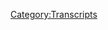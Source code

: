 {{Transcript
    | title         = [[117: January 8, 2018]]
    | caption       = [https://knowledgefight.libsyn.com/knowledge-fight-jan-8-2018 Listen to this episode on Libsyn]
    | episodeNumber = [[117: January 8, 2018|117]]
    | length        = 01:53:46
}}

{{MessageBox
    | header     = Warning: Bot Generated Content
    | text       = This transcript was automatically generated by transcription software and likely contains many mistakes and misattributions. Please check the audio for definitive quotes, attribution, and context.
    | image      = N3yvass4myg91.webp
    | imagewidth = 50px
    | id         = warning
}}

{{TranscriptBlock
    | name      = Unknown Speaker
    | timestamp = 00:00:00.000
    | text      = Andy in Kansas, you're on the air, thanks for holding.
}}

{{TranscriptBlock
    | name      = Unknown Speaker
    | timestamp = 00:00:04.000
    | text      = Hello Alex, I'm a first time caller, I'm a huge fan, I love your work.
}}

{{TranscriptBlock
    | name      = Unknown Speaker
    | timestamp = 00:00:07.280
    | text      = I love you.
}}

{{TranscriptBlock
    | name      = Unknown Speaker
    | timestamp = 00:00:07.759
    | text      = Hey everybody, welcome back to Knowledge Fight, I'm Dan.
}}

{{TranscriptBlock
    | name      = Unknown Speaker
    | timestamp = 00:00:10.480
    | text      = I'm Jordan.
}}

{{TranscriptBlock
    | name      = Unknown Speaker
    | timestamp = 00:00:11.039
    | text      = We're a couple dudes, like to sit around,
}}

{{TranscriptBlock
    | name      = Unknown Speaker
    | timestamp = 00:00:12.480
    | text      = drink novelty beverages and talk a little bit about Alex Jones.
}}

{{TranscriptBlock
    | name      = Unknown Speaker
    | timestamp = 00:00:15.919
    | text      = Yeah, that's pretty much what we do.
}}

{{TranscriptBlock
    | name      = Unknown Speaker
    | timestamp = 00:00:18.399
    | text      = Tonight we're drinking Mystic.
}}

{{TranscriptBlock
    | name      = Unknown Speaker
    | timestamp = 00:00:20.879
    | text      = You have some complaints right off the bat.
}}

{{TranscriptBlock
    | name      = Unknown Speaker
    | timestamp = 00:00:22.640
    | text      = Which I discovered has 64 goddamn grams of sugar in it and it's like five ounces.
}}

{{TranscriptBlock
    | name      = Unknown Speaker
    | timestamp = 00:00:28.960
    | text      = It's concentrated sugar water.
}}

{{TranscriptBlock
    | name      = Unknown Speaker
    | timestamp = 00:00:30.640
    | text      = It's pretty ridiculous right out of the gate.
}}

{{TranscriptBlock
    | name      = Unknown Speaker
    | timestamp = 00:00:33.200
    | text      = Right, so I have cut it with regular water.
}}

{{TranscriptBlock
    | name      = Unknown Speaker
    | timestamp = 00:00:35.759
    | text      = You have, you've made a little bit of a mixed beverage for yourself.
}}

{{TranscriptBlock
    | name      = Unknown Speaker
    | timestamp = 00:00:38.399
    | text      = Made a little cocktail of sugar water for myself.
}}

{{TranscriptBlock
    | name      = Unknown Speaker
    | timestamp = 00:00:41.200
    | text      = Indeed.
}}

{{TranscriptBlock
    | name      = Unknown Speaker
    | timestamp = 00:00:42.240
    | text      = So this is a show where I know a lot about Alex Jones.
}}

{{TranscriptBlock
    | name      = Unknown Speaker
    | timestamp = 00:00:44.159
    | text      = It's gonna attract bees.
}}

{{TranscriptBlock
    | name      = Unknown Speaker
    | timestamp = 00:00:47.039
    | text      = This is a show where we talk about things that will attract bees.
}}

{{TranscriptBlock
    | name      = Unknown Speaker
    | timestamp = 00:00:50.240
    | text      = Yep.
}}

{{TranscriptBlock
    | name      = Unknown Speaker
    | timestamp = 00:00:50.640
    | text      = And Alex Jones and novelty beverages.
}}

{{TranscriptBlock
    | name      = Unknown Speaker
    | timestamp = 00:00:52.399
    | text      = Yes!
}}

{{TranscriptBlock
    | name      = Unknown Speaker
    | timestamp = 00:00:52.560
    | text      = I know a lot about him.
}}

{{TranscriptBlock
    | name      = Unknown Speaker
    | timestamp = 00:00:53.520
    | text      = I don't know anything about him.
}}

{{TranscriptBlock
    | name      = Unknown Speaker
    | timestamp = 00:00:54.560
    | text      = Know anything about him.
}}

{{TranscriptBlock
    | name      = Unknown Speaker
    | timestamp = 00:00:55.520
    | text      = So today I'd like to start the show off by telling you that we're gonna be going over
}}

{{TranscriptBlock
    | name      = Unknown Speaker
    | timestamp = 00:01:00.320
    | text      = the January 8th, 2018 episode today.
}}

{{TranscriptBlock
    | name      = Unknown Speaker
    | timestamp = 00:01:04.159
    | text      = The Monday episode.
}}

{{TranscriptBlock
    | name      = Unknown Speaker
    | timestamp = 00:01:05.439
    | text      = A lot of weird stuff going on.
}}

{{TranscriptBlock
    | name      = Unknown Speaker
    | timestamp = 00:01:07.280
    | text      = A lot of craziness on today's episode.
}}

{{TranscriptBlock
    | name      = Unknown Speaker
    | timestamp = 00:01:10.400
    | text      = A lot of lies.
}}

{{TranscriptBlock
    | name      = Unknown Speaker
    | timestamp = 00:01:11.439
    | text      = Right.
}}

{{TranscriptBlock
    | name      = Unknown Speaker
    | timestamp = 00:01:11.760
    | text      = And a lot of...
}}

{{TranscriptBlock
    | name      = Unknown Speaker
    | timestamp = 00:01:12.719
    | text      = Well that was to be expected.
}}

{{TranscriptBlock
    | name      = Unknown Speaker
    | timestamp = 00:01:13.920
    | text      = And a lot of like sort of my feelings about shit being born out into real life.
}}

{{TranscriptBlock
    | name      = Unknown Speaker
    | timestamp = 00:01:21.920
    | text      = All right.
}}

{{TranscriptBlock
    | name      = Unknown Speaker
    | timestamp = 00:01:22.480
    | text      = But before we get going, I'd like to make a public apology to the mooch.
}}

{{TranscriptBlock
    | name      = Unknown Speaker
    | timestamp = 00:01:25.920
    | text      = Or uh, our listener the mooch.
}}

{{TranscriptBlock
    | name      = Unknown Speaker
    | timestamp = 00:01:27.680
    | text      = Oh.
}}

{{TranscriptBlock
    | name      = Unknown Speaker
    | timestamp = 00:01:28.079
    | text      = Buddy.
}}

{{TranscriptBlock
    | name      = Unknown Speaker
    | timestamp = 00:01:28.480
    | text      = Not Scaramucci.
}}

{{TranscriptBlock
    | name      = Unknown Speaker
    | timestamp = 00:01:29.920
    | text      = No.
}}

{{TranscriptBlock
    | name      = Unknown Speaker
    | timestamp = 00:01:30.159
    | text      = I feel like we've never, we're never going to apologize to him.
}}

{{TranscriptBlock
    | name      = Unknown Speaker
    | timestamp = 00:01:33.040
    | text      = I was a guest on his podcast, Creepy Critters, about cryptids.
}}

{{TranscriptBlock
    | name      = Unknown Speaker
    | timestamp = 00:01:37.120
    | text      = We talked about the New Jersey devil.
}}

{{TranscriptBlock
    | name      = Unknown Speaker
    | timestamp = 00:01:39.040
    | text      = And I have not done a good job of uh...
}}

{{TranscriptBlock
    | name      = Unknown Speaker
    | timestamp = 00:01:41.519
    | text      = Promoting that in any way.
}}

{{TranscriptBlock
    | name      = Unknown Speaker
    | timestamp = 00:01:43.359
    | text      = I completely forgot and I'm a shithead.
}}

{{TranscriptBlock
    | name      = Unknown Speaker
    | timestamp = 00:01:44.879
    | text      = I'm sorry.
}}

{{TranscriptBlock
    | name      = Unknown Speaker
    | timestamp = 00:01:45.439
    | text      = But everyone should go check it out.
}}

{{TranscriptBlock
    | name      = Unknown Speaker
    | timestamp = 00:01:46.640
    | text      = It's a great time.
}}

{{TranscriptBlock
    | name      = Unknown Speaker
    | timestamp = 00:01:47.760
    | text      = A lot of fun.
}}

{{TranscriptBlock
    | name      = Unknown Speaker
    | timestamp = 00:01:48.719
    | text      = Even though I hate cryptids, generally speaking.
}}

{{TranscriptBlock
    | name      = Unknown Speaker
    | timestamp = 00:01:51.040
    | text      = It's a running bit.
}}

{{TranscriptBlock
    | name      = Unknown Speaker
    | timestamp = 00:01:52.799
    | text      = Not a cryptozoologist?
}}

{{TranscriptBlock
    | name      = Unknown Speaker
    | timestamp = 00:01:55.040
    | text      = It's a running bit of me, of mine, that I hate cryptids.
}}

{{TranscriptBlock
    | name      = Unknown Speaker
    | timestamp = 00:01:58.640
    | text      = Refused to talk about it on my conspiracy theory podcast that I used to have.
}}

{{TranscriptBlock
    | name      = Unknown Speaker
    | timestamp = 00:02:01.760
    | text      = But just check it out.
}}

{{TranscriptBlock
    | name      = Unknown Speaker
    | timestamp = 00:02:03.040
    | text      = It's super fun.
}}

{{TranscriptBlock
    | name      = Unknown Speaker
    | timestamp = 00:02:03.439
    | text      = I did a show with Bobcat Goldthwait.
}}

{{TranscriptBlock
    | name      = Unknown Speaker
    | timestamp = 00:02:06.000
    | text      = Bobcat?
}}

{{TranscriptBlock
    | name      = Unknown Speaker
    | timestamp = 00:02:06.640
    | text      = That's a cryptid.
}}

{{TranscriptBlock
    | name      = Unknown Speaker
    | timestamp = 00:02:07.920
    | text      = Well, no it's not.
}}

{{TranscriptBlock
    | name      = Unknown Speaker
    | timestamp = 00:02:09.599
    | text      = That's a regular old animal.
}}

{{TranscriptBlock
    | name      = Unknown Speaker
    | timestamp = 00:02:11.520
    | text      = But no, he's super into bigfoot.
}}

{{TranscriptBlock
    | name      = Unknown Speaker
    | timestamp = 00:02:13.599
    | text      = Like he did a...
}}

{{TranscriptBlock
    | name      = Unknown Speaker
    | timestamp = 00:02:14.879
    | text      = He should have had Jason Earle Folks open for him.
}}

{{TranscriptBlock
    | name      = Unknown Speaker
    | timestamp = 00:02:16.639
    | text      = He did like a History Channel reality TV show where he searched for bigfoot.
}}

{{TranscriptBlock
    | name      = Unknown Speaker
    | timestamp = 00:02:22.479
    | text      = And he was still talking about bigfoot.
}}

{{TranscriptBlock
    | name      = Unknown Speaker
    | timestamp = 00:02:24.719
    | text      = Many years later.
}}

{{TranscriptBlock
    | name      = Unknown Speaker
    | timestamp = 00:02:26.240
    | text      = He's a fun guy.
}}

{{TranscriptBlock
    | name      = Unknown Speaker
    | timestamp = 00:02:27.360
    | text      = Speaking of fun guys, listen, here's some other fun guys.
}}

{{TranscriptBlock
    | name      = Unknown Speaker
    | timestamp = 00:02:30.960
    | text      = I'd like to give a shout out to some policy wonks.
}}

{{TranscriptBlock
    | name      = Unknown Speaker
    | timestamp = 00:02:33.280
    | text      = Indeed.
}}

{{TranscriptBlock
    | name      = Unknown Speaker
    | timestamp = 00:02:33.840
    | text      = I'd like to give a shout out to our new donor, Blake.
}}

{{TranscriptBlock
    | name      = Unknown Speaker
    | timestamp = 00:02:36.000
    | text      = What's going on out there?
}}

{{TranscriptBlock
    | name      = Unknown Speaker
    | timestamp = 00:02:37.599
    | text      = I'm a policy wonk.
}}

{{TranscriptBlock
    | name      = Unknown Speaker
    | timestamp = 00:02:38.800
    | text      = Thank you so much for joining us.
}}

{{TranscriptBlock
    | name      = Unknown Speaker
    | timestamp = 00:02:39.759
    | text      = Hey Blake!
}}

{{TranscriptBlock
    | name      = Unknown Speaker
    | timestamp = 00:02:41.280
    | text      = If you are the Blake I knew in high school, I'm afraid I can't allow you to donate.
}}

{{TranscriptBlock
    | name      = Unknown Speaker
    | timestamp = 00:02:45.439
    | text      = I need you to stop listening to the podcast.
}}

{{TranscriptBlock
    | name      = Unknown Speaker
    | timestamp = 00:02:47.120
    | text      = I don't think it's your Blake friend or not friend.
}}

{{TranscriptBlock
    | name      = Unknown Speaker
    | timestamp = 00:02:50.479
    | text      = I'm not sure.
}}

{{TranscriptBlock
    | name      = Unknown Speaker
    | timestamp = 00:02:51.360
    | text      = But also we have to give another shout out to someone who's super awesome.
}}

{{TranscriptBlock
    | name      = Unknown Speaker
    | timestamp = 00:02:55.680
    | text      = If this one is the Blake I knew from high school, then we're even worse.
}}

{{TranscriptBlock
    | name      = Unknown Speaker
    | timestamp = 00:02:59.120
    | text      = Already a globalist.
}}

{{TranscriptBlock
    | name      = Unknown Speaker
    | timestamp = 00:03:00.479
    | text      = Okay.
}}

{{TranscriptBlock
    | name      = Unknown Speaker
    | timestamp = 00:03:00.879
    | text      = Oh shit!
}}

{{TranscriptBlock
    | name      = Unknown Speaker
    | timestamp = 00:03:01.759
    | text      = Already a globalist?
}}

{{TranscriptBlock
    | name      = Unknown Speaker
    | timestamp = 00:03:02.960
    | text      = I have to create a completely new designation for someone so supportive and really...
}}

{{TranscriptBlock
    | name      = Unknown Speaker
    | timestamp = 00:03:07.599
    | text      = Well, I mean, obviously it's pedophile globalist.
}}

{{TranscriptBlock
    | name      = Unknown Speaker
    | timestamp = 00:03:09.680
    | text      = Nope, no, no, no, no.
}}

{{TranscriptBlock
    | name      = Unknown Speaker
    | timestamp = 00:03:11.280
    | text      = We're not doing that.
}}

{{TranscriptBlock
    | name      = Unknown Speaker
    | timestamp = 00:03:11.919
    | text      = We're not going that direction.
}}

{{TranscriptBlock
    | name      = Unknown Speaker
    | timestamp = 00:03:12.719
    | text      = Okay, all right.
}}

{{TranscriptBlock
    | name      = Unknown Speaker
    | timestamp = 00:03:13.360
    | text      = We're going with technocrat.
}}

{{TranscriptBlock
    | name      = Unknown Speaker
    | timestamp = 00:03:15.360
    | text      = Oh shit!
}}

{{TranscriptBlock
    | name      = Unknown Speaker
    | timestamp = 00:03:16.560
    | text      = Love it.
}}

{{TranscriptBlock
    | name      = Unknown Speaker
    | timestamp = 00:03:16.960
    | text      = So Maria, thank you so much.
}}

{{TranscriptBlock
    | name      = Unknown Speaker
    | timestamp = 00:03:18.080
    | text      = You are officially a technocrat.
}}

{{TranscriptBlock
    | name      = Unknown Speaker
    | timestamp = 00:03:20.240
    | text      = I'm a policy wonk.
}}

{{TranscriptBlock
    | name      = Unknown Speaker
    | timestamp = 00:03:21.439
    | text      = Four stars.
}}

{{TranscriptBlock
    | name      = Unknown Speaker
    | timestamp = 00:03:22.240
    | text      = Go home to your mother and tell her you're brilliant.
}}

{{TranscriptBlock
    | name      = Unknown Speaker
    | timestamp = 00:03:24.240
    | text      = Someone, someone sodomite sent me a bucket of poop.
}}

{{TranscriptBlock
    | name      = Unknown Speaker
    | timestamp = 00:03:26.879
    | text      = Daddy shark!
}}

{{TranscriptBlock
    | name      = Unknown Speaker
    | timestamp = 00:03:29.360
    | text      = Jar Jar Binks has a Caribbean black accent.
}}

{{TranscriptBlock
    | name      = Unknown Speaker
    | timestamp = 00:03:33.599
    | text      = He's a loser.
}}

{{TranscriptBlock
    | name      = Unknown Speaker
    | timestamp = 00:03:34.879
    | text      = Little, little kitty baby.
}}

{{TranscriptBlock
    | name      = Unknown Speaker
    | timestamp = 00:03:36.719
    | text      = I don't want to hate black people.
}}

{{TranscriptBlock
    | name      = Unknown Speaker
    | timestamp = 00:03:38.319
    | text      = I renounce Jesus Christ.
}}

{{TranscriptBlock
    | name      = Unknown Speaker
    | timestamp = 00:03:39.840
    | text      = So thank you so much, Maria.
}}

{{TranscriptBlock
    | name      = Unknown Speaker
    | timestamp = 00:03:46.560
    | text      = I very...
}}

{{TranscriptBlock
    | name      = Unknown Speaker
    | timestamp = 00:03:49.439
    | text      = I want that to play at my funeral.
}}

{{TranscriptBlock
    | name      = Unknown Speaker
    | timestamp = 00:03:51.120
    | text      = I need you to know that.
}}

{{TranscriptBlock
    | name      = Unknown Speaker
    | timestamp = 00:03:52.319
    | text      = It might.
}}

{{TranscriptBlock
    | name      = Unknown Speaker
    | timestamp = 00:03:53.199
    | text      = That's going on my tombstone.
}}

{{TranscriptBlock
    | name      = Unknown Speaker
    | timestamp = 00:03:55.280
    | text      = All of that.
}}

{{TranscriptBlock
    | name      = Unknown Speaker
    | timestamp = 00:03:55.759
    | text      = I very mal...
}}

{{TranscriptBlock
    | name      = Unknown Speaker
    | timestamp = 00:03:57.199
    | text      = I almost lost my mind just adding other things to that.
}}

{{TranscriptBlock
    | name      = Unknown Speaker
    | timestamp = 00:04:00.240
    | text      = I could have done that for an hour.
}}

{{TranscriptBlock
    | name      = Unknown Speaker
    | timestamp = 00:04:01.759
    | text      = Just like...
}}

{{TranscriptBlock
    | name      = Unknown Speaker
    | timestamp = 00:04:04.800
    | text      = Just adding in nonsense.
}}

{{TranscriptBlock
    | name      = Unknown Speaker
    | timestamp = 00:04:06.639
    | text      = But thank you so much.
}}

{{TranscriptBlock
    | name      = Unknown Speaker
    | timestamp = 00:04:07.520
    | text      = Really appreciate it.
}}

{{TranscriptBlock
    | name      = Unknown Speaker
    | timestamp = 00:04:08.319
    | text      = Everybody out there who supports the show, we appreciate you.
}}

{{TranscriptBlock
    | name      = Unknown Speaker
    | timestamp = 00:04:11.120
    | text      = If you would like to support the show,
}}

{{TranscriptBlock
    | name      = Unknown Speaker
    | timestamp = 00:04:12.479
    | text      = you can go to knowledgefight.com,
}}

{{TranscriptBlock
    | name      = Unknown Speaker
    | timestamp = 00:04:14.080
    | text      = click the support the show button,
}}

{{TranscriptBlock
    | name      = Unknown Speaker
    | timestamp = 00:04:15.680
    | text      = and become a policy wonk of various levels.
}}

{{TranscriptBlock
    | name      = Unknown Speaker
    | timestamp = 00:04:19.120
    | text      = Please do.
}}

{{TranscriptBlock
    | name      = Unknown Speaker
    | timestamp = 00:04:19.839
    | text      = Frankly, I've never been happier.
}}

{{TranscriptBlock
    | name      = Unknown Speaker
    | timestamp = 00:04:23.120
    | text      = Thank you so much technocrat.
}}

{{TranscriptBlock
    | name      = Unknown Speaker
    | timestamp = 00:04:25.040
    | text      = Indeed.
}}

{{TranscriptBlock
    | name      = Unknown Speaker
    | timestamp = 00:04:25.600
    | text      = I want a million technocrats now.
}}

{{TranscriptBlock
    | name      = Unknown Speaker
    | timestamp = 00:04:27.839
    | text      = So, Jordan, on yesterday's show,
}}

{{TranscriptBlock
    | name      = Unknown Speaker
    | timestamp = 00:04:30.240
    | text      = when we went over the fifth,
}}

{{TranscriptBlock
    | name      = Unknown Speaker
    | timestamp = 00:04:31.360
    | text      = we talked a little bit about Alex Jones's weird rant
}}

{{TranscriptBlock
    | name      = Unknown Speaker
    | timestamp = 00:04:34.000
    | text      = about Brian Stelter and Michael Wolff.
}}

{{TranscriptBlock
    | name      = Unknown Speaker
    | timestamp = 00:04:36.399
    | text      = Delightful.
}}

{{TranscriptBlock
    | name      = Unknown Speaker
    | timestamp = 00:04:37.199
    | text      = Talked about him being a literal demon and what have you.
}}

{{TranscriptBlock
    | name      = Unknown Speaker
    | timestamp = 00:04:40.319
    | text      = And we'll get back to that today,
}}

{{TranscriptBlock
    | name      = Unknown Speaker
    | timestamp = 00:04:41.920
    | text      = because there's a little bit of a blowback from Alex.
}}

{{TranscriptBlock
    | name      = Unknown Speaker
    | timestamp = 00:04:45.120
    | text      = Yeah, about Brian Stelter?
}}

{{TranscriptBlock
    | name      = Unknown Speaker
    | timestamp = 00:04:46.879
    | text      = A little bit.
}}

{{TranscriptBlock
    | name      = Unknown Speaker
    | timestamp = 00:04:47.439
    | text      = And we'll get to that over the course of the show.
}}

{{TranscriptBlock
    | name      = Unknown Speaker
    | timestamp = 00:04:49.759
    | text      = Quick question.
}}

{{TranscriptBlock
    | name      = Unknown Speaker
    | timestamp = 00:04:50.720
    | text      = Has Stelter made a comment?
}}

{{TranscriptBlock
    | name      = Unknown Speaker
    | timestamp = 00:04:52.560
    | text      = Yeah, he said,
}}

{{TranscriptBlock
    | name      = Unknown Speaker
    | timestamp = 00:04:53.120
    | text      = thanks for using the good picture of me.
}}

{{TranscriptBlock
    | name      = Unknown Speaker
    | timestamp = 00:04:55.120
    | text      = Oh, solid, solid, solid neg.
}}

{{TranscriptBlock
    | name      = Unknown Speaker
    | timestamp = 00:04:58.079
    | text      = He gets it.
}}

{{TranscriptBlock
    | name      = Unknown Speaker
    | timestamp = 00:04:58.959
    | text      = He gets what's going on and isn't engaging with it
}}

{{TranscriptBlock
    | name      = Unknown Speaker
    | timestamp = 00:05:01.360
    | text      = in any meaningful way, which I appreciate.
}}

{{TranscriptBlock
    | name      = Unknown Speaker
    | timestamp = 00:05:04.160
    | text      = But some other people...
}}

{{TranscriptBlock
    | name      = Unknown Speaker
    | timestamp = 00:05:04.959
    | text      = I'm a little disappointed.
}}

{{TranscriptBlock
    | name      = Unknown Speaker
    | timestamp = 00:05:05.839
    | text      = I would have loved to get into a Stelter-Jones fight.
}}

{{TranscriptBlock
    | name      = Unknown Speaker
    | timestamp = 00:05:08.720
    | text      = Oh, a beef?
}}

{{TranscriptBlock
    | name      = Unknown Speaker
    | timestamp = 00:05:09.519
    | text      = A rap beef?
}}

{{TranscriptBlock
    | name      = Unknown Speaker
    | timestamp = 00:05:10.319
    | text      = Oh, yes.
}}

{{TranscriptBlock
    | name      = Unknown Speaker
    | timestamp = 00:05:11.199
    | text      = That'd be great.
}}

{{TranscriptBlock
    | name      = Unknown Speaker
    | timestamp = 00:05:11.759
    | text      = Dropping hot bars at each other.
}}

{{TranscriptBlock
    | name      = Unknown Speaker
    | timestamp = 00:05:13.439
    | text      = That'd be amazing.
}}

{{TranscriptBlock
    | name      = Unknown Speaker
    | timestamp = 00:05:14.560
    | text      = Absolutely.
}}

{{TranscriptBlock
    | name      = Unknown Speaker
    | timestamp = 00:05:14.800
    | text      = But we'll get to that as we get to it.
}}

{{TranscriptBlock
    | name      = Unknown Speaker
    | timestamp = 00:05:16.560
    | text      = But, you know, we have to take Alex as the show goes.
}}

{{TranscriptBlock
    | name      = Unknown Speaker
    | timestamp = 00:05:19.680
    | text      = And so here we open up the show.
}}

{{TranscriptBlock
    | name      = Unknown Speaker
    | timestamp = 00:05:21.519
    | text      = And what's the bee that's in Alex Jones's bonnet?
}}

{{TranscriptBlock
    | name      = Unknown Speaker
    | timestamp = 00:05:24.399
    | text      = The bee that would be very much attracted to this mystic.
}}

{{TranscriptBlock
    | name      = Unknown Speaker
    | timestamp = 00:05:28.000
    | text      = That bee is known by the name of Oprah Winfrey.
}}

{{TranscriptBlock
    | name      = Unknown Speaker
    | timestamp = 00:05:32.720
    | text      = Oprah Winfrey gave a speech last night.
}}

{{TranscriptBlock
    | name      = Unknown Speaker
    | timestamp = 00:05:36.480
    | text      = Yep.
}}

{{TranscriptBlock
    | name      = Unknown Speaker
    | timestamp = 00:05:37.040
    | text      = And she pledged to empower women to stand against the great evil of Trump.
}}

{{TranscriptBlock
    | name      = Unknown Speaker
    | timestamp = 00:05:44.079
    | text      = When everything she does worldwide is about getting women to sign on to the U.N.
}}

{{TranscriptBlock
    | name      = Unknown Speaker
    | timestamp = 00:05:48.800
    | text      = to be disempowered and to be sterilized.
}}

{{TranscriptBlock
    | name      = Unknown Speaker
    | timestamp = 00:05:52.240
    | text      = She is the heart of the Bill & Melinda Gates Foundation.
}}

{{TranscriptBlock
    | name      = Unknown Speaker
    | timestamp = 00:05:54.800
    | text      = It's even linked on Infowars.com to mainstream news articles,
}}

{{TranscriptBlock
    | name      = Unknown Speaker
    | timestamp = 00:05:58.480
    | text      = but that are in the Wayback Machine and the Archive Machines
}}

{{TranscriptBlock
    | name      = Unknown Speaker
    | timestamp = 00:06:00.720
    | text      = because they've tried to expunge them.
}}

{{TranscriptBlock
    | name      = Unknown Speaker
    | timestamp = 00:06:02.240
    | text      = Where she goes to elite meetings with Bill Gates, David Rockefeller before he died.
}}

{{TranscriptBlock
    | name      = Unknown Speaker
    | timestamp = 00:06:07.759
    | text      = Ted Turner, all of them to discuss how she's the front
}}

{{TranscriptBlock
    | name      = Unknown Speaker
    | timestamp = 00:06:12.079
    | text      = for women to get rid of husbands and to become wards of the state and become sterilized.
}}

{{TranscriptBlock
    | name      = Unknown Speaker
    | timestamp = 00:06:16.800
    | text      = And she's running a worldwide church with a tax free foundation.
}}

{{TranscriptBlock
    | name      = Unknown Speaker
    | timestamp = 00:06:20.800
    | text      = She's got to brainwash children in the third world.
}}

{{TranscriptBlock
    | name      = Unknown Speaker
    | timestamp = 00:06:23.839
    | text      = She's got a new movie coming out as a vehicle.
}}

{{TranscriptBlock
    | name      = Unknown Speaker
    | timestamp = 00:06:27.120
    | text      = But don't worry, just like Google says, don't be evil.
}}

{{TranscriptBlock
    | name      = Unknown Speaker
    | timestamp = 00:06:29.439
    | text      = And when they're pure evil, they're called the good club and population's their goal.
}}

{{TranscriptBlock
    | name      = Unknown Speaker
    | timestamp = 00:06:36.000
    | text      = Billionaires try to shrink world population, report says,
}}

{{TranscriptBlock
    | name      = Unknown Speaker
    | timestamp = 00:06:38.879
    | text      = and it leaked out of the Rockefeller meeting at the Einstein University.
}}

{{TranscriptBlock
    | name      = Unknown Speaker
    | timestamp = 00:06:46.480
    | text      = And it's all how they're going to bring in a world government and a world youth core,
}}

{{TranscriptBlock
    | name      = Unknown Speaker
    | timestamp = 00:06:52.160
    | text      = a world sterilization core where they teach the kids to hate themselves because of the environment.
}}

{{TranscriptBlock
    | name      = Unknown Speaker
    | timestamp = 00:06:57.040
    | text      = And it's just totally sick. Oprah Winfrey is a absolute anti-human Nazi troll.
}}

{{TranscriptBlock
    | name      = Unknown Speaker
    | timestamp = 00:07:03.279
    | text      = So do you want to try and guess what the truth behind that is?
}}

{{TranscriptBlock
    | name      = Unknown Speaker
    | timestamp = 00:07:06.399
    | text      = Uh, first off, yeah.
}}

{{TranscriptBlock
    | name      = Unknown Speaker
    | timestamp = 00:07:12.160
    | text      = What's her new movie coming out?
}}

{{TranscriptBlock
    | name      = Unknown Speaker
    | timestamp = 00:07:13.600
    | text      = I don't know. I don't care. I don't care at all.
}}

{{TranscriptBlock
    | name      = Unknown Speaker
    | timestamp = 00:07:17.759
    | text      = I'm sure it'll be something interesting, but I don't really,
}}

{{TranscriptBlock
    | name      = Unknown Speaker
    | timestamp = 00:07:19.759
    | text      = I don't particularly keep up too much with movies.
}}

{{TranscriptBlock
    | name      = Unknown Speaker
    | timestamp = 00:07:22.079
    | text      = So, so Oprah, right.
}}

{{TranscriptBlock
    | name      = Unknown Speaker
    | timestamp = 00:07:23.680
    | text      = If I'm going to understand this correctly.
}}

{{TranscriptBlock
    | name      = Unknown Speaker
    | timestamp = 00:07:25.360
    | text      = Right. Oprah, the one Oprah. Yes.
}}

{{TranscriptBlock
    | name      = Unknown Speaker
    | timestamp = 00:07:28.639
    | text      = Is the front for the women's sterilization movement.
}}

{{TranscriptBlock
    | name      = Unknown Speaker
    | timestamp = 00:07:32.399
    | text      = Yes. And she's creating a church of one world, the government or something along those lines.
}}

{{TranscriptBlock
    | name      = Unknown Speaker
    | timestamp = 00:07:38.560
    | text      = This all just goes back to Oprah ever even said anything about the UN ever.
}}

{{TranscriptBlock
    | name      = Unknown Speaker
    | timestamp = 00:07:43.519
    | text      = Uh, yeah, I bet she has, but what he's talking about, what he's responding to get a UN.
}}

{{TranscriptBlock
    | name      = Unknown Speaker
    | timestamp = 00:07:48.000
    | text      = All right. I'm done with that bit.
}}

{{TranscriptBlock
    | name      = Unknown Speaker
    | timestamp = 00:07:49.199
    | text      = What he's responding to is that she's been a part of like, uh, you know, contraception
}}

{{TranscriptBlock
    | name      = Unknown Speaker
    | timestamp = 00:07:53.439
    | text      = efforts, uh, around the world and stuff like that.
}}

{{TranscriptBlock
    | name      = Unknown Speaker
    | timestamp = 00:07:56.240
    | text      = Right. You know, talking about limiting the population, but not in terms of killing people
}}

{{TranscriptBlock
    | name      = Unknown Speaker
    | timestamp = 00:08:00.560
    | text      = more in terms of being able to control your own life.
}}

{{TranscriptBlock
    | name      = Unknown Speaker
    | timestamp = 00:08:03.279
    | text      = Right. Right. Those sorts of things.
}}

{{TranscriptBlock
    | name      = Unknown Speaker
    | timestamp = 00:08:04.720
    | text      = Cause she's Oprah.
}}

{{TranscriptBlock
    | name      = Unknown Speaker
    | timestamp = 00:08:05.680
    | text      = Right. And that's the stuff that like he talks about with like Ted Turner's evil.
}}

{{TranscriptBlock
    | name      = Unknown Speaker
    | timestamp = 00:08:09.360
    | text      = Like Ted Turner probably is evil, but in a different way.
}}

{{TranscriptBlock
    | name      = Unknown Speaker
    | timestamp = 00:08:12.240
    | text      = Yeah. He's crazy at the very least.
}}

{{TranscriptBlock
    | name      = Unknown Speaker
    | timestamp = 00:08:14.959
    | text      = Yeah, absolutely.
}}

{{TranscriptBlock
    | name      = Unknown Speaker
    | timestamp = 00:08:15.600
    | text      = As we've proven.
}}

{{TranscriptBlock
    | name      = Unknown Speaker
    | timestamp = 00:08:16.480
    | text      = But the times that Alex brings up that he is into like this depopulation stuff,
}}

{{TranscriptBlock
    | name      = Unknown Speaker
    | timestamp = 00:08:20.160
    | text      = if you really go and look at his actual quotes, what he's talking about
}}

{{TranscriptBlock
    | name      = Unknown Speaker
    | timestamp = 00:08:23.199
    | text      = is, uh, it would be good for the population to be lower than it is,
}}

{{TranscriptBlock
    | name      = Unknown Speaker
    | timestamp = 00:08:27.199
    | text      = especially in resource deprived environments.
}}

{{TranscriptBlock
    | name      = Unknown Speaker
    | timestamp = 00:08:29.439
    | text      = Right.
}}

{{TranscriptBlock
    | name      = Unknown Speaker
    | timestamp = 00:08:29.839
    | text      = But, uh, I would never advocate for killing people.
}}

{{TranscriptBlock
    | name      = Unknown Speaker
    | timestamp = 00:08:32.879
    | text      = He did say it in a very fun way though.
}}

{{TranscriptBlock
    | name      = Unknown Speaker
    | timestamp = 00:08:35.759
    | text      = Right.
}}

{{TranscriptBlock
    | name      = Unknown Speaker
    | timestamp = 00:08:36.080
    | text      = A way that could very easily be misinterpreted as an insane weird old man who owned the Atlanta
}}

{{TranscriptBlock
    | name      = Unknown Speaker
    | timestamp = 00:08:41.919
    | text      = Braves for a while.
}}

{{TranscriptBlock
    | name      = Unknown Speaker
    | timestamp = 00:08:42.639
    | text      = He carved the quote into a Buffalo.
}}

{{TranscriptBlock
    | name      = Unknown Speaker
    | timestamp = 00:08:44.320
    | text      = Yeah, exactly.
}}

{{TranscriptBlock
    | name      = Unknown Speaker
    | timestamp = 00:08:45.360
    | text      = That's what he did.
}}

{{TranscriptBlock
    | name      = Unknown Speaker
    | timestamp = 00:08:46.399
    | text      = Uh, and then had, uh, Sting, the wrestler Sting come out with it.
}}

{{TranscriptBlock
    | name      = Unknown Speaker
    | timestamp = 00:08:50.559
    | text      = Cause he owned WCW for a bit.
}}

{{TranscriptBlock
    | name      = Unknown Speaker
    | timestamp = 00:08:52.879
    | text      = So we're, so Oprah.
}}

{{TranscriptBlock
    | name      = Unknown Speaker
    | timestamp = 00:08:54.720
    | text      = Right.
}}

{{TranscriptBlock
    | name      = Unknown Speaker
    | timestamp = 00:08:55.519
    | text      = Oh, we're going to talk Oprah a lot.
}}

{{TranscriptBlock
    | name      = Unknown Speaker
    | timestamp = 00:08:57.279
    | text      = We're going to talk over a lot.
}}

{{TranscriptBlock
    | name      = Unknown Speaker
    | timestamp = 00:08:58.399
    | text      = Oh yeah.
}}

{{TranscriptBlock
    | name      = Unknown Speaker
    | timestamp = 00:08:58.960
    | text      = Oh yeah.
}}

{{TranscriptBlock
    | name      = Unknown Speaker
    | timestamp = 00:09:00.000
    | text      = See, cause Alex believes that the Bill and Melinda Gates organization is super evil and
}}

{{TranscriptBlock
    | name      = Unknown Speaker
    | timestamp = 00:09:04.639
    | text      = that she's involved with them trying to kill off the third world, which
}}

{{TranscriptBlock
    | name      = Unknown Speaker
    | timestamp = 00:09:08.000
    | text      = right.
}}

{{TranscriptBlock
    | name      = Unknown Speaker
    | timestamp = 00:09:08.159
    | text      = But she's Oprah.
}}

{{TranscriptBlock
    | name      = Unknown Speaker
    | timestamp = 00:09:09.120
    | text      = Doesn't really mesh with his narrative of the globalist that he said that we listened
}}

{{TranscriptBlock
    | name      = Unknown Speaker
    | timestamp = 00:09:12.799
    | text      = to the other day where he's talking about them, the triple cross narrative.
}}

{{TranscriptBlock
    | name      = Unknown Speaker
    | timestamp = 00:09:16.240
    | text      = Yeah.
}}

{{TranscriptBlock
    | name      = Unknown Speaker
    | timestamp = 00:09:16.799
    | text      = Which was a delight because this just seems to straight up be targeting the third world
}}

{{TranscriptBlock
    | name      = Unknown Speaker
    | timestamp = 00:09:20.159
    | text      = and his concern.
}}

{{TranscriptBlock
    | name      = Unknown Speaker
    | timestamp = 00:09:20.879
    | text      = I don't really understand.
}}

{{TranscriptBlock
    | name      = Unknown Speaker
    | timestamp = 00:09:21.840
    | text      = But it's Oprah.
}}

{{TranscriptBlock
    | name      = Unknown Speaker
    | timestamp = 00:09:22.879
    | text      = It's hard.
}}

{{TranscriptBlock
    | name      = Unknown Speaker
    | timestamp = 00:09:23.279
    | text      = I don't think there's any negative thing about Oprah that I've been like, whatever
}}

{{TranscriptBlock
    | name      = Unknown Speaker
    | timestamp = 00:09:27.840
    | text      = it is you want to say about Oprah.
}}

{{TranscriptBlock
    | name      = Unknown Speaker
    | timestamp = 00:09:29.200
    | text      = I don't think anybody's ever been like sanctimonious.
}}

{{TranscriptBlock
    | name      = Unknown Speaker
    | timestamp = 00:09:32.080
    | text      = Yeah.
}}

{{TranscriptBlock
    | name      = Unknown Speaker
    | timestamp = 00:09:32.480
    | text      = A little bit of a blowhard maybe.
}}

{{TranscriptBlock
    | name      = Unknown Speaker
    | timestamp = 00:09:33.919
    | text      = Well, I don't know.
}}

{{TranscriptBlock
    | name      = Unknown Speaker
    | timestamp = 00:09:34.639
    | text      = Yeah, that's as far as you can go.
}}

{{TranscriptBlock
    | name      = Unknown Speaker
    | timestamp = 00:09:36.799
    | text      = Right.
}}

{{TranscriptBlock
    | name      = Unknown Speaker
    | timestamp = 00:09:39.039
    | text      = I thought her magazine sucked.
}}

{{TranscriptBlock
    | name      = Unknown Speaker
    | timestamp = 00:09:41.039
    | text      = She's never been shitty on the view at least.
}}

{{TranscriptBlock
    | name      = Unknown Speaker
    | timestamp = 00:09:43.600
    | text      = Like there's a lot of like, I don't know what to tell you.
}}

{{TranscriptBlock
    | name      = Unknown Speaker
    | timestamp = 00:09:46.000
    | text      = No, there's no video of her screaming at Piers Morgan.
}}

{{TranscriptBlock
    | name      = Unknown Speaker
    | timestamp = 00:09:49.360
    | text      = Yeah.
}}

{{TranscriptBlock
    | name      = Unknown Speaker
    | timestamp = 00:09:49.840
    | text      = Although that would be a delight.
}}

{{TranscriptBlock
    | name      = Unknown Speaker
    | timestamp = 00:09:50.960
    | text      = That would be fun.
}}

{{TranscriptBlock
    | name      = Unknown Speaker
    | timestamp = 00:09:51.759
    | text      = Is she still married to that one dude or did he die?
}}

{{TranscriptBlock
    | name      = Unknown Speaker
    | timestamp = 00:09:55.679
    | text      = I don't know.
}}

{{TranscriptBlock
    | name      = Unknown Speaker
    | timestamp = 00:09:56.320
    | text      = Is she married to Gale now?
}}

{{TranscriptBlock
    | name      = Unknown Speaker
    | timestamp = 00:09:57.759
    | text      = I don't know.
}}

{{TranscriptBlock
    | name      = Unknown Speaker
    | timestamp = 00:09:58.399
    | text      = Is Gale a thing?
}}

{{TranscriptBlock
    | name      = Unknown Speaker
    | timestamp = 00:09:59.360
    | text      = I don't know.
}}

{{TranscriptBlock
    | name      = Unknown Speaker
    | timestamp = 00:09:59.840
    | text      = I think I remember that reference from the 90s from SNL.
}}

{{TranscriptBlock
    | name      = Unknown Speaker
    | timestamp = 00:10:02.960
    | text      = Yeah, I don't know.
}}

{{TranscriptBlock
    | name      = Unknown Speaker
    | timestamp = 00:10:05.120
    | text      = I don't care about her personal life, quite frankly.
}}

{{TranscriptBlock
    | name      = Unknown Speaker
    | timestamp = 00:10:07.200
    | text      = It's not my business.
}}

{{TranscriptBlock
    | name      = Unknown Speaker
    | timestamp = 00:10:08.159
    | text      = I don't know.
}}

{{TranscriptBlock
    | name      = Unknown Speaker
    | timestamp = 00:10:08.639
    | text      = I think that's a very important thing.
}}

{{TranscriptBlock
    | name      = Unknown Speaker
    | timestamp = 00:10:10.960
    | text      = We're vetting her to become president now.
}}

{{TranscriptBlock
    | name      = Unknown Speaker
    | timestamp = 00:10:12.960
    | text      = So I think that's good.
}}

{{TranscriptBlock
    | name      = Unknown Speaker
    | timestamp = 00:10:14.000
    | text      = Now that's the thing.
}}

{{TranscriptBlock
    | name      = Unknown Speaker
    | timestamp = 00:10:15.120
    | text      = That's where we're going, right?
}}

{{TranscriptBlock
    | name      = Unknown Speaker
    | timestamp = 00:10:16.080
    | text      = That's the thing.
}}

{{TranscriptBlock
    | name      = Unknown Speaker
    | timestamp = 00:10:16.559
    | text      = I assume that's where we're going.
}}

{{TranscriptBlock
    | name      = Unknown Speaker
    | timestamp = 00:10:17.919
    | text      = Alex thinks that she's legitimately running for president.
}}

{{TranscriptBlock
    | name      = Unknown Speaker
    | timestamp = 00:10:20.879
    | text      = And he thinks that everyone is like, she's got to run.
}}

{{TranscriptBlock
    | name      = Unknown Speaker
    | timestamp = 00:10:24.159
    | text      = And it's the same thing that people do a lot.
}}

{{TranscriptBlock
    | name      = Unknown Speaker
    | timestamp = 00:10:26.159
    | text      = I mean, they did this with The Rock.
}}

{{TranscriptBlock
    | name      = Unknown Speaker
    | timestamp = 00:10:27.600
    | text      = And to be fair, The Rock fucking,
}}

{{TranscriptBlock
    | name      = Unknown Speaker
    | timestamp = 00:10:30.080
    | text      = he fed into it a lot more than Oprah is.
}}

{{TranscriptBlock
    | name      = Unknown Speaker
    | timestamp = 00:10:33.759
    | text      = But it's just, I think, wasn't it Meryl Streep last night
}}

{{TranscriptBlock
    | name      = Unknown Speaker
    | timestamp = 00:10:36.639
    | text      = said something like, she's just drafted herself
}}

{{TranscriptBlock
    | name      = Unknown Speaker
    | timestamp = 00:10:38.879
    | text      = to run for president?
}}

{{TranscriptBlock
    | name      = Unknown Speaker
    | timestamp = 00:10:39.679
    | text      = Like, fuck off.
}}

{{TranscriptBlock
    | name      = Unknown Speaker
    | timestamp = 00:10:40.320
    | text      = Who cares?
}}

{{TranscriptBlock
    | name      = Unknown Speaker
    | timestamp = 00:10:40.480
    | text      = Don't care about the Golden Globes.
}}

{{TranscriptBlock
    | name      = Unknown Speaker
    | timestamp = 00:10:42.639
    | text      = I saw the news about Oprah.
}}

{{TranscriptBlock
    | name      = Unknown Speaker
    | timestamp = 00:10:44.399
    | text      = They were like, could Oprah run for president?
}}

{{TranscriptBlock
    | name      = Unknown Speaker
    | timestamp = 00:10:46.879
    | text      = And I was like, you guys are bored.
}}

{{TranscriptBlock
    | name      = Unknown Speaker
    | timestamp = 00:10:48.879
    | text      = You guys are sick of calling Trump a monster.
}}

{{TranscriptBlock
    | name      = Unknown Speaker
    | timestamp = 00:10:51.200
    | text      = So you're just like, maybe Oprah.
}}

{{TranscriptBlock
    | name      = Unknown Speaker
    | timestamp = 00:10:52.960
    | text      = I've got nothing else to write about today.
}}

{{TranscriptBlock
    | name      = Unknown Speaker
    | timestamp = 00:10:55.039
    | text      = Right.
}}

{{TranscriptBlock
    | name      = Unknown Speaker
    | timestamp = 00:10:55.440
    | text      = And let me be clear.
}}

{{TranscriptBlock
    | name      = Unknown Speaker
    | timestamp = 00:10:56.399
    | text      = I don't have a negative opinion of Oprah.
}}

{{TranscriptBlock
    | name      = Unknown Speaker
    | timestamp = 00:10:58.720
    | text      = Because you can't.
}}

{{TranscriptBlock
    | name      = Unknown Speaker
    | timestamp = 00:10:59.759
    | text      = I don't dislike her at all.
}}

{{TranscriptBlock
    | name      = Unknown Speaker
    | timestamp = 00:11:01.679
    | text      = But I don't think that she is some sort of evil.
}}

{{TranscriptBlock
    | name      = Unknown Speaker
    | timestamp = 00:11:06.320
    | text      = I think she's evil in as much as she
}}

{{TranscriptBlock
    | name      = Unknown Speaker
    | timestamp = 00:11:08.080
    | text      = seems to make a lot of money.
}}

{{TranscriptBlock
    | name      = Unknown Speaker
    | timestamp = 00:11:10.559
    | text      = Morally questionable decision?
}}

{{TranscriptBlock
    | name      = Unknown Speaker
    | timestamp = 00:11:12.080
    | text      = Well, yeah.
}}

{{TranscriptBlock
    | name      = Unknown Speaker
    | timestamp = 00:11:12.720
    | text      = I mean, there's that.
}}

{{TranscriptBlock
    | name      = Unknown Speaker
    | timestamp = 00:11:13.840
    | text      = I don't know if I, I don't know what I feel about that.
}}

{{TranscriptBlock
    | name      = Unknown Speaker
    | timestamp = 00:11:15.440
    | text      = But she also does seem to give back a lot.
}}

{{TranscriptBlock
    | name      = Unknown Speaker
    | timestamp = 00:11:17.200
    | text      = She seems to be very full of positive messages.
}}

{{TranscriptBlock
    | name      = Unknown Speaker
    | timestamp = 00:11:21.679
    | text      = So I don't know.
}}

{{TranscriptBlock
    | name      = Unknown Speaker
    | timestamp = 00:11:22.399
    | text      = Anyway.
}}

{{TranscriptBlock
    | name      = Unknown Speaker
    | timestamp = 00:11:22.799
    | text      = Call me when she's done time for insider trading.
}}

{{TranscriptBlock
    | name      = Unknown Speaker
    | timestamp = 00:11:25.200
    | text      = Like, yeah.
}}

{{TranscriptBlock
    | name      = Unknown Speaker
    | timestamp = 00:11:26.879
    | text      = Anyway, Alex Jones does think that she's running for office.
}}

{{TranscriptBlock
    | name      = Unknown Speaker
    | timestamp = 00:11:30.080
    | text      = And he thinks that there's something nefarious behind it.
}}

{{TranscriptBlock
    | name      = Unknown Speaker
    | timestamp = 00:11:32.559
    | text      = And it's the aforementioned Bill and Melinda Gates Foundation.
}}

{{TranscriptBlock
    | name      = Unknown Speaker
    | timestamp = 00:11:38.000
    | text      = Good God.
}}

{{TranscriptBlock
    | name      = Unknown Speaker
    | timestamp = 00:11:39.519
    | text      = Oprah Winfrey will never be president.
}}

{{TranscriptBlock
    | name      = Unknown Speaker
    | timestamp = 00:11:42.000
    | text      = She sticks her tongue in Weinstein's ear.
}}

{{TranscriptBlock
    | name      = Unknown Speaker
    | timestamp = 00:11:44.639
    | text      = Disagree.
}}

{{TranscriptBlock
    | name      = Unknown Speaker
    | timestamp = 00:11:45.200
    | text      = In public and then tells us that she stands for women.
}}

{{TranscriptBlock
    | name      = Unknown Speaker
    | timestamp = 00:11:51.679
    | text      = She is a globalist tool bag of Bill and Melinda Gates.
}}

{{TranscriptBlock
    | name      = Unknown Speaker
    | timestamp = 00:11:57.840
    | text      = Oh, by the way, I really started peeking on Bill and Melinda Gates about six years ago.
}}

{{TranscriptBlock
    | name      = Unknown Speaker
    | timestamp = 00:12:01.919
    | text      = And I got real clear messages from them and then Melinda even had a speech and said,
}}

{{TranscriptBlock
    | name      = Unknown Speaker
    | timestamp = 00:12:06.159
    | text      = if you don't stop people saying that we're trying to hurt people,
}}

{{TranscriptBlock
    | name      = Unknown Speaker
    | timestamp = 00:12:09.200
    | text      = if you don't stop, a lot of people are going to die.
}}

{{TranscriptBlock
    | name      = Unknown Speaker
    | timestamp = 00:12:11.360
    | text      = Hmm. And then I got absolutely clear messages that you will shut up about us.
}}

{{TranscriptBlock
    | name      = Unknown Speaker
    | timestamp = 00:12:16.639
    | text      = Well, I didn't shut up, did I?
}}

{{TranscriptBlock
    | name      = Unknown Speaker
    | timestamp = 00:12:18.720
    | text      = And I can't shut up because now you've deployed Oprah against us.
}}

{{TranscriptBlock
    | name      = Unknown Speaker
    | timestamp = 00:12:23.519
    | text      = Okay.
}}

{{TranscriptBlock
    | name      = Unknown Speaker
    | timestamp = 00:12:24.399
    | text      = All right.
}}

{{TranscriptBlock
    | name      = Unknown Speaker
    | timestamp = 00:12:27.440
    | text      = All right.
}}

{{TranscriptBlock
    | name      = Unknown Speaker
    | timestamp = 00:12:28.240
    | text      = That's nonsense.
}}

{{TranscriptBlock
    | name      = Unknown Speaker
    | timestamp = 00:12:30.000
    | text      = Now I just have an image of an army of Oprah's.
}}

{{TranscriptBlock
    | name      = Unknown Speaker
    | timestamp = 00:12:33.440
    | text      = Like, it's time to deploy the Oprah's.
}}

{{TranscriptBlock
    | name      = Unknown Speaker
    | timestamp = 00:12:35.200
    | text      = And he says, Oprah.
}}

{{TranscriptBlock
    | name      = Unknown Speaker
    | timestamp = 00:12:37.440
    | text      = Oprah Winfrey.
}}

{{TranscriptBlock
    | name      = Unknown Speaker
    | timestamp = 00:12:38.399
    | text      = Oprah Winfrey.
}}

{{TranscriptBlock
    | name      = Unknown Speaker
    | timestamp = 00:12:39.279
    | text      = Yeah. Deploy Oprah Winfrey's.
}}

{{TranscriptBlock
    | name      = Unknown Speaker
    | timestamp = 00:12:42.720
    | text      = So, I mean, the thing about Melinda Gates, she was talking about if people
}}

{{TranscriptBlock
    | name      = Unknown Speaker
    | timestamp = 00:12:46.240
    | text      = don't stop lying about vaccines, there's going to be a human toll from it.
}}

{{TranscriptBlock
    | name      = Unknown Speaker
    | timestamp = 00:12:49.919
    | text      = Right.
}}

{{TranscriptBlock
    | name      = Unknown Speaker
    | timestamp = 00:12:50.240
    | text      = Alex took that personally.
}}

{{TranscriptBlock
    | name      = Unknown Speaker
    | timestamp = 00:12:52.080
    | text      = He thinks that she's speaking to him through a television set,
}}

{{TranscriptBlock
    | name      = Unknown Speaker
    | timestamp = 00:12:55.279
    | text      = which is a classic hallmark of a crazy person.
}}

{{TranscriptBlock
    | name      = Unknown Speaker
    | timestamp = 00:12:58.080
    | text      = And he's like, I got clear messages that I needed to shut up about them.
}}

{{TranscriptBlock
    | name      = Unknown Speaker
    | timestamp = 00:13:01.360
    | text      = And I didn't shut up.
}}

{{TranscriptBlock
    | name      = Unknown Speaker
    | timestamp = 00:13:02.879
    | text      = He didn't. Nobody stopped him.
}}

{{TranscriptBlock
    | name      = Unknown Speaker
    | timestamp = 00:13:04.240
    | text      = He never shuts up.
}}

{{TranscriptBlock
    | name      = Unknown Speaker
    | timestamp = 00:13:05.600
    | text      = Maybe what he should have said when he said I could or I can't shut up about them.
}}

{{TranscriptBlock
    | name      = Unknown Speaker
    | timestamp = 00:13:10.320
    | text      = He should have been like, he should have qualified with that.
}}

{{TranscriptBlock
    | name      = Unknown Speaker
    | timestamp = 00:13:13.840
    | text      = Qualified that with like, no, seriously, I can't.
}}

{{TranscriptBlock
    | name      = Unknown Speaker
    | timestamp = 00:13:17.120
    | text      = Somebody please help me, please.
}}

{{TranscriptBlock
    | name      = Unknown Speaker
    | timestamp = 00:13:19.600
    | text      = Somebody, this is a cry for help.
}}

{{TranscriptBlock
    | name      = Unknown Speaker
    | timestamp = 00:13:21.440
    | text      = I need a shut up pill or something.
}}

{{TranscriptBlock
    | name      = Unknown Speaker
    | timestamp = 00:13:23.279
    | text      = I can't stop talking about them.
}}

{{TranscriptBlock
    | name      = Unknown Speaker
    | timestamp = 00:13:25.120
    | text      = Yeah.
}}

{{TranscriptBlock
    | name      = Unknown Speaker
    | timestamp = 00:13:25.600
    | text      = So that's a load of hot garbage.
}}

{{TranscriptBlock
    | name      = Unknown Speaker
    | timestamp = 00:13:27.840
    | text      = And in this next clip, Alex Jones has some advice for The Rock.
}}

{{TranscriptBlock
    | name      = Unknown Speaker
    | timestamp = 00:13:31.279
    | text      = Uh, all right.
}}

{{TranscriptBlock
    | name      = Unknown Speaker
    | timestamp = 00:13:35.120
    | text      = If we see a Rock Oprah primary, I'm going to be very happy.
}}

{{TranscriptBlock
    | name      = Unknown Speaker
    | timestamp = 00:13:39.919
    | text      = And also I'm going to kill myself.
}}

{{TranscriptBlock
    | name      = Unknown Speaker
    | timestamp = 00:13:42.480
    | text      = That is possible based on something that Alex brings up in this clip.
}}

{{TranscriptBlock
    | name      = Unknown Speaker
    | timestamp = 00:13:45.519
    | text      = Great.
}}

{{TranscriptBlock
    | name      = Unknown Speaker
    | timestamp = 00:13:46.159
    | text      = But let me tell you something right now.
}}

{{TranscriptBlock
    | name      = Unknown Speaker
    | timestamp = 00:13:47.679
    | text      = Do it.
}}

{{TranscriptBlock
    | name      = Unknown Speaker
    | timestamp = 00:13:48.399
    | text      = If Dwayne Johnson wants to get elected president,
}}

{{TranscriptBlock
    | name      = Unknown Speaker
    | timestamp = 00:13:50.480
    | text      = I like the fact that he's supposedly a Republican, more of a conservative.
}}

{{TranscriptBlock
    | name      = Unknown Speaker
    | timestamp = 00:13:54.159
    | text      = Doesn't have a chip on his shoulder.
}}

{{TranscriptBlock
    | name      = Unknown Speaker
    | timestamp = 00:13:55.360
    | text      = Very charming guy.
}}

{{TranscriptBlock
    | name      = Unknown Speaker
    | timestamp = 00:13:56.480
    | text      = I like him.
}}

{{TranscriptBlock
    | name      = Unknown Speaker
    | timestamp = 00:13:57.759
    | text      = I don't like anybody in Hollywood, but I can get fooled by his charm.
}}

{{TranscriptBlock
    | name      = Unknown Speaker
    | timestamp = 00:14:00.639
    | text      = Maybe I'm being fooled.
}}

{{TranscriptBlock
    | name      = Unknown Speaker
    | timestamp = 00:14:01.279
    | text      = Maybe I'm not, but man, stop hanging around with that mausoleum of scum.
}}

{{TranscriptBlock
    | name      = Unknown Speaker
    | timestamp = 00:14:07.600
    | text      = Do you understand America?
}}

{{TranscriptBlock
    | name      = Unknown Speaker
    | timestamp = 00:14:10.159
    | text      = Dwayne is sick of Hollywood.
}}

{{TranscriptBlock
    | name      = Unknown Speaker
    | timestamp = 00:14:13.679
    | text      = We are tired of it.
}}

{{TranscriptBlock
    | name      = Unknown Speaker
    | timestamp = 00:14:14.879
    | text      = Like poison.
}}

{{TranscriptBlock
    | name      = Unknown Speaker
    | timestamp = 00:14:15.519
    | text      = We're vomiting up out of us.
}}

{{TranscriptBlock
    | name      = Unknown Speaker
    | timestamp = 00:14:17.279
    | text      = Great.
}}

{{TranscriptBlock
    | name      = Unknown Speaker
    | timestamp = 00:14:17.519
    | text      = I mean, he is the number one movie this weekend.
}}

{{TranscriptBlock
    | name      = Unknown Speaker
    | timestamp = 00:14:20.639
    | text      = Like, I don't know, I don't know what actor in Hollywood.
}}

{{TranscriptBlock
    | name      = Unknown Speaker
    | timestamp = 00:14:22.960
    | text      = I don't know what America is sick of Hollywood, but you you're great.
}}

{{TranscriptBlock
    | name      = Unknown Speaker
    | timestamp = 00:14:26.480
    | text      = Well, I wonder, I wonder if there's a different,
}}

{{TranscriptBlock
    | name      = Unknown Speaker
    | timestamp = 00:14:28.879
    | text      = a substantive difference between The Rock and Oprah.
}}

{{TranscriptBlock
    | name      = Unknown Speaker
    | timestamp = 00:14:32.080
    | text      = Hold on.
}}

{{TranscriptBlock
    | name      = Unknown Speaker
    | timestamp = 00:14:32.559
    | text      = We'll get to it in a second.
}}

{{TranscriptBlock
    | name      = Unknown Speaker
    | timestamp = 00:14:33.440
    | text      = Can you think of a difference?
}}

{{TranscriptBlock
    | name      = Unknown Speaker
    | timestamp = 00:14:34.240
    | text      = Well, he is a Republican, but hold on.
}}

{{TranscriptBlock
    | name      = Unknown Speaker
    | timestamp = 00:14:37.279
    | text      = OK.
}}

{{TranscriptBlock
    | name      = Unknown Speaker
    | timestamp = 00:14:38.559
    | text      = And I still haven't even gotten to some of the Golden Globes garbage,
}}

{{TranscriptBlock
    | name      = Unknown Speaker
    | timestamp = 00:14:41.200
    | text      = and we're going to, we're going to play some of it when we come back.
}}

{{TranscriptBlock
    | name      = Unknown Speaker
    | timestamp = 00:14:44.320
    | text      = It's just being lectured when you know that this woman is a monster by every yardstick.
}}

{{TranscriptBlock
    | name      = Unknown Speaker
    | timestamp = 00:14:49.600
    | text      = Let me just stop right there.
}}

{{TranscriptBlock
    | name      = Unknown Speaker
    | timestamp = 00:14:50.720
    | text      = We have not come up with new specials yet,
}}

{{TranscriptBlock
    | name      = Unknown Speaker
    | timestamp = 00:14:52.799
    | text      = but I've got it in the free shipping that's been going since before Christmas.
}}

{{TranscriptBlock
    | name      = Unknown Speaker
    | timestamp = 00:14:56.480
    | text      = And the Rock takes super male vitality.
}}

{{TranscriptBlock
    | name      = Unknown Speaker
    | timestamp = 00:14:58.320
    | text      = Right.
}}

{{TranscriptBlock
    | name      = Unknown Speaker
    | timestamp = 00:14:58.559
    | text      = So The Rock, that whole thing I'm giving it.
}}

{{TranscriptBlock
    | name      = Unknown Speaker
    | timestamp = 00:15:00.480
    | text      = The Rock has auto ship.
}}

{{TranscriptBlock
    | name      = Unknown Speaker
    | timestamp = 00:15:02.080
    | text      = Absolutely.
}}

{{TranscriptBlock
    | name      = Unknown Speaker
    | timestamp = 00:15:02.960
    | text      = So I like the ad pivot, of course.
}}

{{TranscriptBlock
    | name      = Unknown Speaker
    | timestamp = 00:15:04.879
    | text      = And we've got to always have fun with that.
}}

{{TranscriptBlock
    | name      = Unknown Speaker
    | timestamp = 00:15:07.600
    | text      = I didn't know that The Rock was a Republican.
}}

{{TranscriptBlock
    | name      = Unknown Speaker
    | timestamp = 00:15:10.240
    | text      = Was he?
}}

{{TranscriptBlock
    | name      = Unknown Speaker
    | timestamp = 00:15:10.720
    | text      = Is he a Republican?
}}

{{TranscriptBlock
    | name      = Unknown Speaker
    | timestamp = 00:15:11.360
    | text      = Oh, yeah.
}}

{{TranscriptBlock
    | name      = Unknown Speaker
    | timestamp = 00:15:11.840
    | text      = And get this.
}}

{{TranscriptBlock
    | name      = Unknown Speaker
    | timestamp = 00:15:12.799
    | text      = He spoke at the Republican convention in 2000.
}}

{{TranscriptBlock
    | name      = Unknown Speaker
    | timestamp = 00:15:15.600
    | text      = That's bananas.
}}

{{TranscriptBlock
    | name      = Unknown Speaker
    | timestamp = 00:15:16.399
    | text      = Here's a clip of it.
}}

{{TranscriptBlock
    | name      = Unknown Speaker
    | timestamp = 00:15:18.080
    | text      = Ladies and gentlemen, please welcome the people superstar of the World Wrestling Federation,
}}

{{TranscriptBlock
    | name      = Unknown Speaker
    | timestamp = 00:15:24.879
    | text      = The Rock.
}}

{{TranscriptBlock
    | name      = Unknown Speaker
    | timestamp = 00:15:34.879
    | text      = And this is why we got GW.
}}

{{TranscriptBlock
    | name      = Unknown Speaker
    | timestamp = 00:15:37.360
    | text      = It's The Rock's fault.
}}

{{TranscriptBlock
    | name      = Unknown Speaker
    | timestamp = 00:15:39.840
    | text      = Nobody voted for The Rock.
}}

{{TranscriptBlock
    | name      = Unknown Speaker
    | timestamp = 00:15:42.639
    | text      = He's coming out.
}}

{{TranscriptBlock
    | name      = Unknown Speaker
    | timestamp = 00:15:43.440
    | text      = He's got his coat on his sunglasses.
}}

{{TranscriptBlock
    | name      = Unknown Speaker
    | timestamp = 00:15:45.840
    | text      = Oh, he's doing the whole thing.
}}

{{TranscriptBlock
    | name      = Unknown Speaker
    | timestamp = 00:15:47.120
    | text      = Oh, yeah.
}}

{{TranscriptBlock
    | name      = Unknown Speaker
    | timestamp = 00:15:48.399
    | text      = He's giving weird looks.
}}

{{TranscriptBlock
    | name      = Unknown Speaker
    | timestamp = 00:15:50.399
    | text      = Drop the people's elbow on Dennis Hastert.
}}

{{TranscriptBlock
    | name      = Unknown Speaker
    | timestamp = 00:15:52.399
    | text      = Now let The Rock get this straight.
}}

{{TranscriptBlock
    | name      = Unknown Speaker
    | timestamp = 00:15:55.120
    | text      = You invited The Rock, the World Wrestling Federation champion,
}}

{{TranscriptBlock
    | name      = Unknown Speaker
    | timestamp = 00:15:59.440
    | text      = to speak at the Republican National Convention?
}}

{{TranscriptBlock
    | name      = Unknown Speaker
    | timestamp = 00:16:07.919
    | text      = Well, The Rock says this.
}}

{{TranscriptBlock
    | name      = Unknown Speaker
    | timestamp = 00:16:10.000
    | text      = What's the matter with you people?
}}

{{TranscriptBlock
    | name      = Unknown Speaker
    | timestamp = 00:16:12.480
    | text      = It's kind of a hack.
}}

{{TranscriptBlock
    | name      = Unknown Speaker
    | timestamp = 00:16:13.279
    | text      = Good call.
}}

{{TranscriptBlock
    | name      = Unknown Speaker
    | timestamp = 00:16:14.159
    | text      = It's kind of a hacky speech for The Rock, what his talents are.
}}

{{TranscriptBlock
    | name      = Unknown Speaker
    | timestamp = 00:16:17.519
    | text      = But I mean, again, it is 18 years ago.
}}

{{TranscriptBlock
    | name      = Unknown Speaker
    | timestamp = 00:16:19.679
    | text      = He wasn't the smooth, charismatic man that he is now.
}}

{{TranscriptBlock
    | name      = Unknown Speaker
    | timestamp = 00:16:23.679
    | text      = But what's super fucking fascinating to me about that is he does some of his catchphrases.
}}

{{TranscriptBlock
    | name      = Unknown Speaker
    | timestamp = 00:16:27.759
    | text      = He does a couple of people's eyebrows.
}}

{{TranscriptBlock
    | name      = Unknown Speaker
    | timestamp = 00:16:29.360
    | text      = Of course.
}}

{{TranscriptBlock
    | name      = Unknown Speaker
    | timestamp = 00:16:29.919
    | text      = And then turns into Dwayne.
}}

{{TranscriptBlock
    | name      = Unknown Speaker
    | timestamp = 00:16:32.720
    | text      = Oh, he turns it off.
}}

{{TranscriptBlock
    | name      = Unknown Speaker
    | timestamp = 00:16:34.080
    | text      = Yeah, yeah.
}}

{{TranscriptBlock
    | name      = Unknown Speaker
    | timestamp = 00:16:34.639
    | text      = He breaks a fucking...
}}

{{TranscriptBlock
    | name      = Unknown Speaker
    | timestamp = 00:16:36.320
    | text      = He's like, baby, you guys were just trying to get in touch with the 14 million fans of The Rock.
}}

{{TranscriptBlock
    | name      = Unknown Speaker
    | timestamp = 00:16:43.600
    | text      = And then he's like, I've got two words for you.
}}

{{TranscriptBlock
    | name      = Unknown Speaker
    | timestamp = 00:16:46.159
    | text      = Does the eyebrow.
}}

{{TranscriptBlock
    | name      = Unknown Speaker
    | timestamp = 00:16:46.960
    | text      = Well, thank you.
}}

{{TranscriptBlock
    | name      = Unknown Speaker
    | timestamp = 00:16:50.639
    | text      = I don't like him breaking kayfabe.
}}

{{TranscriptBlock
    | name      = Unknown Speaker
    | timestamp = 00:16:53.120
    | text      = It's absolutely crazy.
}}

{{TranscriptBlock
    | name      = Unknown Speaker
    | timestamp = 00:16:54.559
    | text      = I don't like it.
}}

{{TranscriptBlock
    | name      = Unknown Speaker
    | timestamp = 00:16:54.960
    | text      = He did not protect the business.
}}

{{TranscriptBlock
    | name      = Unknown Speaker
    | timestamp = 00:16:57.120
    | text      = Very frustrating.
}}

{{TranscriptBlock
    | name      = Unknown Speaker
    | timestamp = 00:16:58.720
    | text      = Although Vince McMahon is almost certainly a huge Republican.
}}

{{TranscriptBlock
    | name      = Unknown Speaker
    | timestamp = 00:17:02.080
    | text      = And given what we know about that, and I've given the fact that Linda McMahon is in the
}}

{{TranscriptBlock
    | name      = Unknown Speaker
    | timestamp = 00:17:06.400
    | text      = Trump administration, it kind of makes total sense.
}}

{{TranscriptBlock
    | name      = Unknown Speaker
    | timestamp = 00:17:09.119
    | text      = Yeah, yeah, yeah.
}}

{{TranscriptBlock
    | name      = Unknown Speaker
    | timestamp = 00:17:10.160
    | text      = But anyway.
}}

{{TranscriptBlock
    | name      = Unknown Speaker
    | timestamp = 00:17:11.039
    | text      = So, OK, so now...
}}

{{TranscriptBlock
    | name      = Unknown Speaker
    | timestamp = 00:17:12.720
    | text      = This doesn't diminish my feelings about The Rock.
}}

{{TranscriptBlock
    | name      = Unknown Speaker
    | timestamp = 00:17:15.119
    | text      = This once again proves that the world of politics has turned into professional wrestling because
}}

{{TranscriptBlock
    | name      = Unknown Speaker
    | timestamp = 00:17:20.559
    | text      = The Rock is going to turn heel on America and completely support this tax bill.
}}

{{TranscriptBlock
    | name      = Unknown Speaker
    | timestamp = 00:17:25.759
    | text      = That's what's going to happen.
}}

{{TranscriptBlock
    | name      = Unknown Speaker
    | timestamp = 00:17:26.720
    | text      = You know, you know what else it proves, too, though?
}}

{{TranscriptBlock
    | name      = Unknown Speaker
    | timestamp = 00:17:28.720
    | text      = It disproves Alex's whole notion about like, you can't be a conservative in Hollywood.
}}

{{TranscriptBlock
    | name      = Unknown Speaker
    | timestamp = 00:17:33.839
    | text      = They'll blacklist you.
}}

{{TranscriptBlock
    | name      = Unknown Speaker
    | timestamp = 00:17:34.880
    | text      = Yeah.
}}

{{TranscriptBlock
    | name      = Unknown Speaker
    | timestamp = 00:17:35.279
    | text      = Because The Rock spoke at the 2000 convention and is the biggest star in Hollywood.
}}

{{TranscriptBlock
    | name      = Unknown Speaker
    | timestamp = 00:17:42.079
    | text      = As did Clint Eastwood and...
}}

{{TranscriptBlock
    | name      = Unknown Speaker
    | timestamp = 00:17:45.039
    | text      = Hey, get this.
}}

{{TranscriptBlock
    | name      = Unknown Speaker
    | timestamp = 00:17:46.319
    | text      = When he spoke at that convention, he wasn't the biggest star in Hollywood.
}}

{{TranscriptBlock
    | name      = Unknown Speaker
    | timestamp = 00:17:50.319
    | text      = He was nobody in Hollywood.
}}

{{TranscriptBlock
    | name      = Unknown Speaker
    | timestamp = 00:17:51.440
    | text      = He was just The Rock.
}}

{{TranscriptBlock
    | name      = Unknown Speaker
    | timestamp = 00:17:52.400
    | text      = Exactly.
}}

{{TranscriptBlock
    | name      = Unknown Speaker
    | timestamp = 00:17:52.960
    | text      = Yeah.
}}

{{TranscriptBlock
    | name      = Unknown Speaker
    | timestamp = 00:17:53.440
    | text      = And so his whole career has come after he outed himself as a Republican.
}}

{{TranscriptBlock
    | name      = Unknown Speaker
    | timestamp = 00:17:58.160
    | text      = That whole narrative is bogus.
}}

{{TranscriptBlock
    | name      = Unknown Speaker
    | timestamp = 00:17:59.680
    | text      = Hold on one second.
}}

{{TranscriptBlock
    | name      = Unknown Speaker
    | timestamp = 00:18:01.119
    | text      = Did anybody know that?
}}

{{TranscriptBlock
    | name      = Unknown Speaker
    | timestamp = 00:18:02.880
    | text      = Yeah, I think people knew that.
}}

{{TranscriptBlock
    | name      = Unknown Speaker
    | timestamp = 00:18:04.799
    | text      = Did people know that?
}}

{{TranscriptBlock
    | name      = Unknown Speaker
    | timestamp = 00:18:05.680
    | text      = Yeah.
}}

{{TranscriptBlock
    | name      = Unknown Speaker
    | timestamp = 00:18:06.000
    | text      = I feel like nobody knew that.
}}

{{TranscriptBlock
    | name      = Unknown Speaker
    | timestamp = 00:18:07.119
    | text      = I just didn't know that.
}}

{{TranscriptBlock
    | name      = Unknown Speaker
    | timestamp = 00:18:08.240
    | text      = Or at the very least, nobody knew he was serious.
}}

{{TranscriptBlock
    | name      = Unknown Speaker
    | timestamp = 00:18:11.440
    | text      = Yeah, that's possible.
}}

{{TranscriptBlock
    | name      = Unknown Speaker
    | timestamp = 00:18:12.160
    | text      = He was just a professional wrestler at the time.
}}

{{TranscriptBlock
    | name      = Unknown Speaker
    | timestamp = 00:18:14.079
    | text      = Who would have guessed that he's a Republican?
}}

{{TranscriptBlock
    | name      = Unknown Speaker
    | timestamp = 00:18:17.119
    | text      = It's weird.
}}

{{TranscriptBlock
    | name      = Unknown Speaker
    | timestamp = 00:18:17.680
    | text      = I mean, economically, he should be a Republican.
}}

{{TranscriptBlock
    | name      = Unknown Speaker
    | timestamp = 00:18:20.079
    | text      = I respect that.
}}

{{TranscriptBlock
    | name      = Unknown Speaker
    | timestamp = 00:18:20.880
    | text      = Sure.
}}

{{TranscriptBlock
    | name      = Unknown Speaker
    | timestamp = 00:18:21.039
    | text      = He was the corporate champ for a while.
}}

{{TranscriptBlock
    | name      = Unknown Speaker
    | timestamp = 00:18:22.640
    | text      = That's absolutely some indication.
}}

{{TranscriptBlock
    | name      = Unknown Speaker
    | timestamp = 00:18:25.440
    | text      = Let's circle back.
}}

{{TranscriptBlock
    | name      = Unknown Speaker
    | timestamp = 00:18:26.960
    | text      = That's a tool bag.
}}

{{TranscriptBlock
    | name      = Unknown Speaker
    | timestamp = 00:18:28.400
    | text      = What's up?
}}

{{TranscriptBlock
    | name      = Unknown Speaker
    | timestamp = 00:18:29.200
    | text      = He said the word tool bag, and I've never heard that before.
}}

{{TranscriptBlock
    | name      = Unknown Speaker
    | timestamp = 00:18:31.759
    | text      = Doesn't matter.
}}

{{TranscriptBlock
    | name      = Unknown Speaker
    | timestamp = 00:18:32.880
    | text      = No, this is very important to me.
}}

{{TranscriptBlock
    | name      = Unknown Speaker
    | timestamp = 00:18:34.160
    | text      = Hold on.
}}

{{TranscriptBlock
    | name      = Unknown Speaker
    | timestamp = 00:18:34.559
    | text      = What do you think a tool bag is?
}}

{{TranscriptBlock
    | name      = Unknown Speaker
    | timestamp = 00:18:35.839
    | text      = I've heard shit bag.
}}

{{TranscriptBlock
    | name      = Unknown Speaker
    | timestamp = 00:18:36.559
    | text      = It doesn't matter what you think a tool bag is!
}}

{{TranscriptBlock
    | name      = Unknown Speaker
    | timestamp = 00:18:39.440
    | text      = The Rock.
}}

{{TranscriptBlock
    | name      = Unknown Speaker
    | timestamp = 00:18:39.920
    | text      = Thank you.
}}

{{TranscriptBlock
    | name      = Unknown Speaker
    | timestamp = 00:18:41.039
    | text      = So in this next clip, the next number of clips,
}}

{{TranscriptBlock
    | name      = Unknown Speaker
    | timestamp = 00:18:45.279
    | text      = we get into Alex trying to deconstruct Oprah's speech
}}

{{TranscriptBlock
    | name      = Unknown Speaker
    | timestamp = 00:18:49.759
    | text      = from the Golden Globes.
}}

{{TranscriptBlock
    | name      = Unknown Speaker
    | timestamp = 00:18:50.960
    | text      = Okay.
}}

{{TranscriptBlock
    | name      = Unknown Speaker
    | timestamp = 00:18:51.920
    | text      = And it's not substantive.
}}

{{TranscriptBlock
    | name      = Unknown Speaker
    | timestamp = 00:18:56.720
    | text      = I have studiously avoided any Golden Globes talk.
}}

{{TranscriptBlock
    | name      = Unknown Speaker
    | timestamp = 00:19:00.160
    | text      = I have one opinion, and that's they were doing something good
}}

{{TranscriptBlock
    | name      = Unknown Speaker
    | timestamp = 00:19:05.119
    | text      = and do it.
}}

{{TranscriptBlock
    | name      = Unknown Speaker
    | timestamp = 00:19:07.279
    | text      = Sure.
}}

{{TranscriptBlock
    | name      = Unknown Speaker
    | timestamp = 00:19:07.920
    | text      = I don't care.
}}

{{TranscriptBlock
    | name      = Unknown Speaker
    | timestamp = 00:19:08.799
    | text      = I have nothing to say.
}}

{{TranscriptBlock
    | name      = Unknown Speaker
    | timestamp = 00:19:10.880
    | text      = I don't care about award shows.
}}

{{TranscriptBlock
    | name      = Unknown Speaker
    | timestamp = 00:19:12.319
    | text      = Making the victims of stuff more visible is great.
}}

{{TranscriptBlock
    | name      = Unknown Speaker
    | timestamp = 00:19:17.680
    | text      = Good.
}}

{{TranscriptBlock
    | name      = Unknown Speaker
    | timestamp = 00:19:19.039
    | text      = I got no take.
}}

{{TranscriptBlock
    | name      = Unknown Speaker
    | timestamp = 00:19:20.720
    | text      = Takes are bad in this regard.
}}

{{TranscriptBlock
    | name      = Unknown Speaker
    | timestamp = 00:19:22.000
    | text      = I listened to a bit of Oprah's speech
}}

{{TranscriptBlock
    | name      = Unknown Speaker
    | timestamp = 00:19:23.359
    | text      = and found nothing in it to be troubling, let's say.
}}

{{TranscriptBlock
    | name      = Unknown Speaker
    | timestamp = 00:19:27.119
    | text      = Alex, on the other hand...
}}

{{TranscriptBlock
    | name      = Unknown Speaker
    | timestamp = 00:19:28.240
    | text      = She called Alex a tool bag.
}}

{{TranscriptBlock
    | name      = Unknown Speaker
    | timestamp = 00:19:29.759
    | text      = Right.
}}

{{TranscriptBlock
    | name      = Unknown Speaker
    | timestamp = 00:19:30.880
    | text      = Hey, didn't Melinda Gates say she was gonna get you?
}}

{{TranscriptBlock
    | name      = Unknown Speaker
    | timestamp = 00:19:34.720
    | text      = So in this first clip, Alex...
}}

{{TranscriptBlock
    | name      = Unknown Speaker
    | timestamp = 00:19:36.720
    | text      = And then The Rock gave her the people's elbow.
}}

{{TranscriptBlock
    | name      = Unknown Speaker
    | timestamp = 00:19:38.559
    | text      = I think that's exactly how that...
}}

{{TranscriptBlock
    | name      = Unknown Speaker
    | timestamp = 00:19:40.160
    | text      = I'm assuming that's how the Golden Globes worked out.
}}

{{TranscriptBlock
    | name      = Unknown Speaker
    | timestamp = 00:19:42.319
    | text      = That's what the camps that they're gonna send
}}

{{TranscriptBlock
    | name      = Unknown Speaker
    | timestamp = 00:19:44.960
    | text      = all of these conservatives to are.
}}

{{TranscriptBlock
    | name      = Unknown Speaker
    | timestamp = 00:19:46.640
    | text      = It's just Oprah yelling at them,
}}

{{TranscriptBlock
    | name      = Unknown Speaker
    | timestamp = 00:19:48.000
    | text      = and then The Rock giving them the people's elbow.
}}

{{TranscriptBlock
    | name      = Unknown Speaker
    | timestamp = 00:19:51.039
    | text      = So here's the first clip.
}}

{{TranscriptBlock
    | name      = Unknown Speaker
    | timestamp = 00:19:52.160
    | text      = Alex doesn't seem to really have much of a concern
}}

{{TranscriptBlock
    | name      = Unknown Speaker
    | timestamp = 00:19:55.200
    | text      = other than he seems like he just doesn't like actors,
}}

{{TranscriptBlock
    | name      = Unknown Speaker
    | timestamp = 00:19:57.839
    | text      = which, I mean, great.
}}

{{TranscriptBlock
    | name      = Unknown Speaker
    | timestamp = 00:19:59.759
    | text      = It's not that interesting of a complaint, but...
}}

{{TranscriptBlock
    | name      = Unknown Speaker
    | timestamp = 00:20:02.640
    | text      = Oprah Winfrey is literally one of the number one enemies
}}

{{TranscriptBlock
    | name      = Unknown Speaker
    | timestamp = 00:20:07.279
    | text      = of black people in the world, in my view.
}}

{{TranscriptBlock
    | name      = Unknown Speaker
    | timestamp = 00:20:09.759
    | text      = Let's go ahead and play this clip of her grandstanding
}}

{{TranscriptBlock
    | name      = Unknown Speaker
    | timestamp = 00:20:12.960
    | text      = and looking at Meryl Streep.
}}

{{TranscriptBlock
    | name      = Unknown Speaker
    | timestamp = 00:20:14.079
    | text      = Oh, we love the women, Meryl.
}}

{{TranscriptBlock
    | name      = Unknown Speaker
    | timestamp = 00:20:15.759
    | text      = Men are the problem.
}}

{{TranscriptBlock
    | name      = Unknown Speaker
    | timestamp = 00:20:16.880
    | text      = Oh, the media is so wonderful.
}}

{{TranscriptBlock
    | name      = Unknown Speaker
    | timestamp = 00:20:18.400
    | text      = Trump's so evil.
}}

{{TranscriptBlock
    | name      = Unknown Speaker
    | timestamp = 00:20:19.440
    | text      = Here is her sickening garbage on the listing sinking ship
}}

{{TranscriptBlock
    | name      = Unknown Speaker
    | timestamp = 00:20:24.000
    | text      = that is the filth that is Hollywood.
}}

{{TranscriptBlock
    | name      = Unknown Speaker
    | timestamp = 00:20:26.559
    | text      = I'd like to thank the Hollywood Foreign Press Association,
}}

{{TranscriptBlock
    | name      = Unknown Speaker
    | timestamp = 00:20:29.599
    | text      = because we all know that the press is under siege these days.
}}

{{TranscriptBlock
    | name      = Unknown Speaker
    | timestamp = 00:20:32.559
    | text      = But we also know that it is the insatiable dedication
}}

{{TranscriptBlock
    | name      = Unknown Speaker
    | timestamp = 00:20:36.720
    | text      = to uncovering the absolute truth.
}}

{{TranscriptBlock
    | name      = Unknown Speaker
    | timestamp = 00:20:39.039
    | text      = The absolute truth.
}}

{{TranscriptBlock
    | name      = Unknown Speaker
    | timestamp = 00:20:40.799
    | text      = We give you the absolute truth.
}}

{{TranscriptBlock
    | name      = Unknown Speaker
    | timestamp = 00:20:42.000
    | text      = We're fighting.
}}

{{TranscriptBlock
    | name      = Unknown Speaker
    | timestamp = 00:20:42.799
    | text      = We're the underdog.
}}

{{TranscriptBlock
    | name      = Unknown Speaker
    | timestamp = 00:20:43.839
    | text      = And then it cuts to all the old mummies,
}}

{{TranscriptBlock
    | name      = Unknown Speaker
    | timestamp = 00:20:45.839
    | text      = all to being fake, a bunch of actors.
}}

{{TranscriptBlock
    | name      = Unknown Speaker
    | timestamp = 00:20:47.680
    | text      = Oh, yeah.
}}

{{TranscriptBlock
    | name      = Unknown Speaker
    | timestamp = 00:20:48.559
    | text      = So you're speaking about older women.
}}

{{TranscriptBlock
    | name      = Unknown Speaker
    | timestamp = 00:20:50.880
    | text      = We're so good.
}}

{{TranscriptBlock
    | name      = Unknown Speaker
    | timestamp = 00:20:51.920
    | text      = We're so anti-elite.
}}

{{TranscriptBlock
    | name      = Unknown Speaker
    | timestamp = 00:20:54.160
    | text      = That's why we hang out at the secret
}}

{{TranscriptBlock
    | name      = Unknown Speaker
    | timestamp = 00:20:55.200
    | text      = Cold Springs Harbor meetings.
}}

{{TranscriptBlock
    | name      = Unknown Speaker
    | timestamp = 00:20:56.559
    | text      = Here, let's go back to her.
}}

{{TranscriptBlock
    | name      = Unknown Speaker
    | timestamp = 00:20:58.319
    | text      = So, I mean, not a lot here, thus far.
}}

{{TranscriptBlock
    | name      = Unknown Speaker
    | timestamp = 00:21:01.680
    | text      = Uh, thus far.
}}

{{TranscriptBlock
    | name      = Unknown Speaker
    | timestamp = 00:21:02.799
    | text      = It just seems like anti-elitism on his part, which fine.
}}

{{TranscriptBlock
    | name      = Unknown Speaker
    | timestamp = 00:21:05.279
    | text      = Well, it seems more like a regular Alex Jones trying
}}

{{TranscriptBlock
    | name      = Unknown Speaker
    | timestamp = 00:21:08.799
    | text      = to play a clip where the moment she's about to say something
}}

{{TranscriptBlock
    | name      = Unknown Speaker
    | timestamp = 00:21:11.920
    | text      = that he disagrees with, he cuts her off and says,
}}

{{TranscriptBlock
    | name      = Unknown Speaker
    | timestamp = 00:21:15.039
    | text      = she's ugly, essentially.
}}

{{TranscriptBlock
    | name      = Unknown Speaker
    | timestamp = 00:21:16.559
    | text      = And everyone else is old and ugly and Meryl Streep.
}}

{{TranscriptBlock
    | name      = Unknown Speaker
    | timestamp = 00:21:19.680
    | text      = And they hang out with the demons and the songs
}}

{{TranscriptBlock
    | name      = Unknown Speaker
    | timestamp = 00:21:23.519
    | text      = and the things and the dogs.
}}

{{TranscriptBlock
    | name      = Unknown Speaker
    | timestamp = 00:21:25.200
    | text      = Sure.
}}

{{TranscriptBlock
    | name      = Unknown Speaker
    | timestamp = 00:21:25.599
    | text      = It always comes down on Meryl Streep for, like,
}}

{{TranscriptBlock
    | name      = Unknown Speaker
    | timestamp = 00:21:28.640
    | text      = not attacking Roman Polanski.
}}

{{TranscriptBlock
    | name      = Unknown Speaker
    | timestamp = 00:21:30.640
    | text      = Really doesn't like Meryl Streep.
}}

{{TranscriptBlock
    | name      = Unknown Speaker
    | timestamp = 00:21:32.079
    | text      = And fine.
}}

{{TranscriptBlock
    | name      = Unknown Speaker
    | timestamp = 00:21:32.880
    | text      = Fine.
}}

{{TranscriptBlock
    | name      = Unknown Speaker
    | timestamp = 00:21:33.200
    | text      = That's a legitimate complaint to have about somebody,
}}

{{TranscriptBlock
    | name      = Unknown Speaker
    | timestamp = 00:21:35.920
    | text      = I suppose.
}}

{{TranscriptBlock
    | name      = Unknown Speaker
    | timestamp = 00:21:37.279
    | text      = But he could also attack Justin Timberlake, you know?
}}

{{TranscriptBlock
    | name      = Unknown Speaker
    | timestamp = 00:21:40.400
    | text      = Right.
}}

{{TranscriptBlock
    | name      = Unknown Speaker
    | timestamp = 00:21:40.640
    | text      = Being in Woody Allen's new movie.
}}

{{TranscriptBlock
    | name      = Unknown Speaker
    | timestamp = 00:21:42.960
    | text      = Fuck Woody Allen.
}}

{{TranscriptBlock
    | name      = Unknown Speaker
    | timestamp = 00:21:43.839
    | text      = Fuck Roman Polanski.
}}

{{TranscriptBlock
    | name      = Unknown Speaker
    | timestamp = 00:21:45.359
    | text      = He could just attack Woody Allen himself.
}}

{{TranscriptBlock
    | name      = Unknown Speaker
    | timestamp = 00:21:46.960
    | text      = Yeah.
}}

{{TranscriptBlock
    | name      = Unknown Speaker
    | timestamp = 00:21:47.200
    | text      = I mean, well.
}}

{{TranscriptBlock
    | name      = Unknown Speaker
    | timestamp = 00:21:48.240
    | text      = He doesn't seem to do that much.
}}

{{TranscriptBlock
    | name      = Unknown Speaker
    | timestamp = 00:21:49.519
    | text      = He actually challenged him to a boxing match in the ring.
}}

{{TranscriptBlock
    | name      = Unknown Speaker
    | timestamp = 00:21:53.839
    | text      = Wearing different flags.
}}

{{TranscriptBlock
    | name      = Unknown Speaker
    | timestamp = 00:21:55.200
    | text      = While Brian Stelter is on top of him.
}}

{{TranscriptBlock
    | name      = Unknown Speaker
    | timestamp = 00:21:57.119
    | text      = Oh, that'd be great.
}}

{{TranscriptBlock
    | name      = Unknown Speaker
    | timestamp = 00:21:57.920
    | text      = Yeah.
}}

{{TranscriptBlock
    | name      = Unknown Speaker
    | timestamp = 00:21:58.480
    | text      = Wearing one giant trench coat.
}}

{{TranscriptBlock
    | name      = Unknown Speaker
    | timestamp = 00:22:00.240
    | text      = So let's see how long it takes him to interrupt now
}}

{{TranscriptBlock
    | name      = Unknown Speaker
    | timestamp = 00:22:02.640
    | text      = that he's restarted the clip.
}}

{{TranscriptBlock
    | name      = Unknown Speaker
    | timestamp = 00:22:04.079
    | text      = He's restarting it?
}}

{{TranscriptBlock
    | name      = Unknown Speaker
    | timestamp = 00:22:05.200
    | text      = Of course he's restarting it.
}}

{{TranscriptBlock
    | name      = Unknown Speaker
    | timestamp = 00:22:06.160
    | text      = Not from the top.
}}

{{TranscriptBlock
    | name      = Unknown Speaker
    | timestamp = 00:22:07.119
    | text      = Oh, OK.
}}

{{TranscriptBlock
    | name      = Unknown Speaker
    | timestamp = 00:22:07.680
    | text      = He's getting back into it.
}}

{{TranscriptBlock
    | name      = Unknown Speaker
    | timestamp = 00:22:09.759
    | text      = That keeps us from turning a blind eye to corruption
}}

{{TranscriptBlock
    | name      = Unknown Speaker
    | timestamp = 00:22:13.680
    | text      = and to injustice.
}}

{{TranscriptBlock
    | name      = Unknown Speaker
    | timestamp = 00:22:15.519
    | text      = Oh, the Clintons, the Globalists, Weinstein, all of it.
}}

{{TranscriptBlock
    | name      = Unknown Speaker
    | timestamp = 00:22:18.960
    | text      = All the inside.
}}

{{TranscriptBlock
    | name      = Unknown Speaker
    | timestamp = 00:22:19.759
    | text      = Oh, but oh, there.
}}

{{TranscriptBlock
    | name      = Unknown Speaker
    | timestamp = 00:22:21.680
    | text      = Thank God the media is here to keep us from the corruption.
}}

{{TranscriptBlock
    | name      = Unknown Speaker
    | timestamp = 00:22:25.279
    | text      = Thank God.
}}

{{TranscriptBlock
    | name      = Unknown Speaker
    | timestamp = 00:22:30.880
    | text      = Thank God that that.
}}

{{TranscriptBlock
    | name      = Unknown Speaker
    | timestamp = 00:22:34.400
    | text      = Oh, man, what will we do without the mainstream media?
}}

{{TranscriptBlock
    | name      = Unknown Speaker
    | timestamp = 00:22:36.319
    | text      = Let's continue.
}}

{{TranscriptBlock
    | name      = Unknown Speaker
    | timestamp = 00:22:37.359
    | text      = So the point that I'd like to make is the Globalists aren't
}}

{{TranscriptBlock
    | name      = Unknown Speaker
    | timestamp = 00:22:40.319
    | text      = real and the things that he's complaining about the Clintons
}}

{{TranscriptBlock
    | name      = Unknown Speaker
    | timestamp = 00:22:43.519
    | text      = aren't real either.
}}

{{TranscriptBlock
    | name      = Unknown Speaker
    | timestamp = 00:22:44.400
    | text      = Things like the uranium one shit.
}}

{{TranscriptBlock
    | name      = Unknown Speaker
    | timestamp = 00:22:46.079
    | text      = Furthermore, furthermore, the Weinstein stuff was broken
}}

{{TranscriptBlock
    | name      = Unknown Speaker
    | timestamp = 00:22:48.880
    | text      = by the mainstream media.
}}

{{TranscriptBlock
    | name      = Unknown Speaker
    | timestamp = 00:22:50.240
    | text      = Even further, isn't he's media who says he's fighting
}}

{{TranscriptBlock
    | name      = Unknown Speaker
    | timestamp = 00:22:56.400
    | text      = against corruption and he's the only voice like, well,
}}

{{TranscriptBlock
    | name      = Unknown Speaker
    | timestamp = 00:22:58.880
    | text      = there is that silly.
}}

{{TranscriptBlock
    | name      = Unknown Speaker
    | timestamp = 00:23:00.319
    | text      = That's a silly thing for him.
}}

{{TranscriptBlock
    | name      = Unknown Speaker
    | timestamp = 00:23:01.680
    | text      = But he's right.
}}

{{TranscriptBlock
    | name      = Unknown Speaker
    | timestamp = 00:23:03.039
    | text      = He's not lying.
}}

{{TranscriptBlock
    | name      = Unknown Speaker
    | timestamp = 00:23:04.079
    | text      = All the other people, they lie.
}}

{{TranscriptBlock
    | name      = Unknown Speaker
    | timestamp = 00:23:05.759
    | text      = OK, I don't know.
}}

{{TranscriptBlock
    | name      = Unknown Speaker
    | timestamp = 00:23:06.799
    | text      = It's stupid.
}}

{{TranscriptBlock
    | name      = Unknown Speaker
    | timestamp = 00:23:07.440
    | text      = And all of his examples are things that either aren't real
}}

{{TranscriptBlock
    | name      = Unknown Speaker
    | timestamp = 00:23:10.319
    | text      = or are completely unrelated to what Oprah said.
}}

{{TranscriptBlock
    | name      = Unknown Speaker
    | timestamp = 00:23:13.920
    | text      = Right.
}}

{{TranscriptBlock
    | name      = Unknown Speaker
    | timestamp = 00:23:14.240
    | text      = To to tyrants and victims and secrets and lies.
}}

{{TranscriptBlock
    | name      = Unknown Speaker
    | timestamp = 00:23:20.640
    | text      = I want to say that I value the press more than ever before
}}

{{TranscriptBlock
    | name      = Unknown Speaker
    | timestamp = 00:23:24.640
    | text      = as we try to navigate these complicated times, which
}}

{{TranscriptBlock
    | name      = Unknown Speaker
    | timestamp = 00:23:30.880
    | text      = brings me to this.
}}

{{TranscriptBlock
    | name      = Unknown Speaker
    | timestamp = 00:23:32.880
    | text      = What I know for sure is that speaking your truth is the most
}}

{{TranscriptBlock
    | name      = Unknown Speaker
    | timestamp = 00:23:38.880
    | text      = powerful thing in the world.
}}

{{TranscriptBlock
    | name      = Unknown Speaker
    | timestamp = 00:23:41.599
    | text      = Truth is the most powerful.
}}

{{TranscriptBlock
    | name      = Unknown Speaker
    | timestamp = 00:23:46.000
    | text      = Speaking your truth.
}}

{{TranscriptBlock
    | name      = Unknown Speaker
    | timestamp = 00:23:48.720
    | text      = Your Magic Kingdom.
}}

{{TranscriptBlock
    | name      = Unknown Speaker
    | timestamp = 00:23:49.839
    | text      = Imagine you're going to be a princess.
}}

{{TranscriptBlock
    | name      = Unknown Speaker
    | timestamp = 00:23:51.200
    | text      = Imagine you get a car, you get a car.
}}

{{TranscriptBlock
    | name      = Unknown Speaker
    | timestamp = 00:23:53.119
    | text      = None of it's true.
}}

{{TranscriptBlock
    | name      = Unknown Speaker
    | timestamp = 00:23:54.720
    | text      = Your truth.
}}

{{TranscriptBlock
    | name      = Unknown Speaker
    | timestamp = 00:23:55.279
    | text      = Take that what they put out.
}}

{{TranscriptBlock
    | name      = Unknown Speaker
    | timestamp = 00:23:56.559
    | text      = Regurgitate it.
}}

{{TranscriptBlock
    | name      = Unknown Speaker
    | timestamp = 00:23:58.160
    | text      = Stay in the call.
}}

{{TranscriptBlock
    | name      = Unknown Speaker
    | timestamp = 00:23:59.599
    | text      = Keep trying to kill prosperity.
}}

{{TranscriptBlock
    | name      = Unknown Speaker
    | timestamp = 00:24:01.200
    | text      = Let's just get rid of the family.
}}

{{TranscriptBlock
    | name      = Unknown Speaker
    | timestamp = 00:24:02.640
    | text      = Men are the problem because she gets to that.
}}

{{TranscriptBlock
    | name      = Unknown Speaker
    | timestamp = 00:24:04.559
    | text      = Here it goes.
}}

{{TranscriptBlock
    | name      = Unknown Speaker
    | timestamp = 00:24:05.279
    | text      = It was weird when she said keep keep trying to kill
}}

{{TranscriptBlock
    | name      = Unknown Speaker
    | timestamp = 00:24:08.319
    | text      = prosperity.
}}

{{TranscriptBlock
    | name      = Unknown Speaker
    | timestamp = 00:24:09.039
    | text      = Right.
}}

{{TranscriptBlock
    | name      = Unknown Speaker
    | timestamp = 00:24:09.359
    | text      = And she was like, Hey, by the way, no, look, we need to
}}

{{TranscriptBlock
    | name      = Unknown Speaker
    | timestamp = 00:24:13.440
    | text      = support women.
}}

{{TranscriptBlock
    | name      = Unknown Speaker
    | timestamp = 00:24:14.319
    | text      = You need to speak the truth that you know because you have
}}

{{TranscriptBlock
    | name      = Unknown Speaker
    | timestamp = 00:24:17.680
    | text      = been abused and you've been absolutely set aside and you're
}}

{{TranscriptBlock
    | name      = Unknown Speaker
    | timestamp = 00:24:21.599
    | text      = not paid the same.
}}

{{TranscriptBlock
    | name      = Unknown Speaker
    | timestamp = 00:24:22.400
    | text      = And also, we need to kill prosperity.
}}

{{TranscriptBlock
    | name      = Unknown Speaker
    | timestamp = 00:24:24.400
    | text      = But get back to the Hollywood foreign press association.
}}

{{TranscriptBlock
    | name      = Unknown Speaker
    | timestamp = 00:24:26.960
    | text      = Kill prosperity.
}}

{{TranscriptBlock
    | name      = Unknown Speaker
    | timestamp = 00:24:27.839
    | text      = Right.
}}

{{TranscriptBlock
    | name      = Unknown Speaker
    | timestamp = 00:24:28.559
    | text      = I mean, you see, this is entirely all he does.
}}

{{TranscriptBlock
    | name      = Unknown Speaker
    | timestamp = 00:24:31.359
    | text      = And it actually this.
}}

{{TranscriptBlock
    | name      = Unknown Speaker
    | timestamp = 00:24:32.799
    | text      = I hate this is the second episode in a row where it's like
}}

{{TranscriptBlock
    | name      = Unknown Speaker
    | timestamp = 00:24:36.000
    | text      = some of this is kind of boring to me.
}}

{{TranscriptBlock
    | name      = Unknown Speaker
    | timestamp = 00:24:37.920
    | text      = And as much as, like, you can see it literally in that clip.
}}

{{TranscriptBlock
    | name      = Unknown Speaker
    | timestamp = 00:24:40.240
    | text      = He only heard the words tell your truth.
}}

{{TranscriptBlock
    | name      = Unknown Speaker
    | timestamp = 00:24:43.039
    | text      = Right.
}}

{{TranscriptBlock
    | name      = Unknown Speaker
    | timestamp = 00:24:43.680
    | text      = Speak your truth.
}}

{{TranscriptBlock
    | name      = Unknown Speaker
    | timestamp = 00:24:44.640
    | text      = And he just decided, Oh, I can hinge on that.
}}

{{TranscriptBlock
    | name      = Unknown Speaker
    | timestamp = 00:24:47.039
    | text      = I can use that as a door to swing your truth.
}}

{{TranscriptBlock
    | name      = Unknown Speaker
    | timestamp = 00:24:50.400
    | text      = What about it's almost like free association of a lunatic
}}

{{TranscriptBlock
    | name      = Unknown Speaker
    | timestamp = 00:24:53.680
    | text      = to some extent.
}}

{{TranscriptBlock
    | name      = Unknown Speaker
    | timestamp = 00:24:54.559
    | text      = What do you mean?
}}

{{TranscriptBlock
    | name      = Unknown Speaker
    | timestamp = 00:24:55.119
    | text      = Almost fair point.
}}

{{TranscriptBlock
    | name      = Unknown Speaker
    | timestamp = 00:24:56.400
    | text      = Anyway, he gets back into it.
}}

{{TranscriptBlock
    | name      = Unknown Speaker
    | timestamp = 00:24:58.240
    | text      = We all have.
}}

{{TranscriptBlock
    | name      = Unknown Speaker
    | timestamp = 00:24:59.680
    | text      = And I was especially proud and inspired by all the women
}}

{{TranscriptBlock
    | name      = Unknown Speaker
    | timestamp = 00:25:04.160
    | text      = who have felt strong enough.
}}

{{TranscriptBlock
    | name      = Unknown Speaker
    | timestamp = 00:25:05.839
    | text      = Oh, the women.
}}

{{TranscriptBlock
    | name      = Unknown Speaker
    | timestamp = 00:25:07.359
    | text      = Not a word about the Islamicists that Obama and the globalists
}}

{{TranscriptBlock
    | name      = Unknown Speaker
    | timestamp = 00:25:10.079
    | text      = set loose that have murdered hundreds of thousands of men,
}}

{{TranscriptBlock
    | name      = Unknown Speaker
    | timestamp = 00:25:12.480
    | text      = women and children and put women into sex slavery.
}}

{{TranscriptBlock
    | name      = Unknown Speaker
    | timestamp = 00:25:15.039
    | text      = I mean, even Linda Sorsour criticized the women in Iran
}}

{{TranscriptBlock
    | name      = Unknown Speaker
    | timestamp = 00:25:18.400
    | text      = and the news, giving them any attention,
}}

{{TranscriptBlock
    | name      = Unknown Speaker
    | timestamp = 00:25:19.920
    | text      = taking their Hijabs off.
}}

{{TranscriptBlock
    | name      = Unknown Speaker
    | timestamp = 00:25:21.519
    | text      = I mean, that is technically true.
}}

{{TranscriptBlock
    | name      = Unknown Speaker
    | timestamp = 00:25:23.200
    | text      = You always say a word about and then demonize the American
}}

{{TranscriptBlock
    | name      = Unknown Speaker
    | timestamp = 00:25:26.640
    | text      = male in one of the freest countries in the world for women
}}

{{TranscriptBlock
    | name      = Unknown Speaker
    | timestamp = 00:25:29.440
    | text      = to make us feel guilty.
}}

{{TranscriptBlock
    | name      = Unknown Speaker
    | timestamp = 00:25:30.880
    | text      = So you can grandstand and cover up what a witch you are
}}

{{TranscriptBlock
    | name      = Unknown Speaker
    | timestamp = 00:25:34.319
    | text      = with all those women that you reportedly brought to Weinstein
}}

{{TranscriptBlock
    | name      = Unknown Speaker
    | timestamp = 00:25:37.039
    | text      = to be abused when you're not sticking your tongue in his
}}

{{TranscriptBlock
    | name      = Unknown Speaker
    | timestamp = 00:25:39.680
    | text      = filthy ear.
}}

{{TranscriptBlock
    | name      = Unknown Speaker
    | timestamp = 00:25:41.519
    | text      = He says, let's continue.
}}

{{TranscriptBlock
    | name      = Unknown Speaker
    | timestamp = 00:25:42.720
    | text      = I think he's in libel territory here.
}}

{{TranscriptBlock
    | name      = Unknown Speaker
    | timestamp = 00:25:44.880
    | text      = Yeah.
}}

{{TranscriptBlock
    | name      = Unknown Speaker
    | timestamp = 00:25:45.359
    | text      = I believe first of all, that what he's talking about is
}}

{{TranscriptBlock
    | name      = Unknown Speaker
    | timestamp = 00:25:48.720
    | text      = he has a headline that he's been using in this episode
}}

{{TranscriptBlock
    | name      = Unknown Speaker
    | timestamp = 00:25:51.039
    | text      = and he will continue to use.
}}

{{TranscriptBlock
    | name      = Unknown Speaker
    | timestamp = 00:25:53.119
    | text      = And it's actress says Harvey Weinstein used Oprah and Naomi
}}

{{TranscriptBlock
    | name      = Unknown Speaker
    | timestamp = 00:25:59.599
    | text      = to seduce me.
}}

{{TranscriptBlock
    | name      = Unknown Speaker
    | timestamp = 00:26:00.400
    | text      = I mean, that's a good plan, I guess, if he can pull that off.
}}

{{TranscriptBlock
    | name      = Unknown Speaker
    | timestamp = 00:26:07.440
    | text      = It's a good headline if you don't read the article.
}}

{{TranscriptBlock
    | name      = Unknown Speaker
    | timestamp = 00:26:10.079
    | text      = Right.
}}

{{TranscriptBlock
    | name      = Unknown Speaker
    | timestamp = 00:26:10.559
    | text      = I wonder what the article says.
}}

{{TranscriptBlock
    | name      = Unknown Speaker
    | timestamp = 00:26:11.920
    | text      = The article says an aspiring actress says Harvey Weinstein
}}

{{TranscriptBlock
    | name      = Unknown Speaker
    | timestamp = 00:26:14.559
    | text      = used Oprah Winfrey and Naomi Campbell to dupe her into
}}

{{TranscriptBlock
    | name      = Unknown Speaker
    | timestamp = 00:26:17.119
    | text      = thinking he would help her with her career only to use her
}}

{{TranscriptBlock
    | name      = Unknown Speaker
    | timestamp = 00:26:19.759
    | text      = for sex.
}}

{{TranscriptBlock
    | name      = Unknown Speaker
    | timestamp = 00:26:20.559
    | text      = So he was not calling Oprah and saying, OK, anyways,
}}

{{TranscriptBlock
    | name      = Unknown Speaker
    | timestamp = 00:26:24.799
    | text      = continue.
}}

{{TranscriptBlock
    | name      = Unknown Speaker
    | timestamp = 00:26:25.200
    | text      = British actress Cadian Noble said Tuesday she was head over
}}

{{TranscriptBlock
    | name      = Unknown Speaker
    | timestamp = 00:26:28.240
    | text      = heels impressed when she first met Weinstein at an event
}}

{{TranscriptBlock
    | name      = Unknown Speaker
    | timestamp = 00:26:30.720
    | text      = in London because he was hanging out with model Naomi
}}

{{TranscriptBlock
    | name      = Unknown Speaker
    | timestamp = 00:26:33.039
    | text      = Campbell and had megastar Oprah swinging off his arm.
}}

{{TranscriptBlock
    | name      = Unknown Speaker
    | timestamp = 00:26:35.759
    | text      = I thought, obviously, this man is something amazing in
}}

{{TranscriptBlock
    | name      = Unknown Speaker
    | timestamp = 00:26:38.240
    | text      = store for me, she said during a teary eyed press conference
}}

{{TranscriptBlock
    | name      = Unknown Speaker
    | timestamp = 00:26:40.960
    | text      = in Manhattan to discuss the sex trafficking lawsuit she
}}

{{TranscriptBlock
    | name      = Unknown Speaker
    | timestamp = 00:26:43.599
    | text      = filed a day earlier against Weinstein in Manhattan Federal
}}

{{TranscriptBlock
    | name      = Unknown Speaker
    | timestamp = 00:26:46.240
    | text      = Court.
}}

{{TranscriptBlock
    | name      = Unknown Speaker
    | timestamp = 00:26:46.799
    | text      = So now I don't think that I think that's an irresponsible
}}

{{TranscriptBlock
    | name      = Unknown Speaker
    | timestamp = 00:26:50.640
    | text      = headline.
}}

{{TranscriptBlock
    | name      = Unknown Speaker
    | timestamp = 00:26:51.200
    | text      = I think that her like Oprah's association with Weinstein is
}}

{{TranscriptBlock
    | name      = Unknown Speaker
    | timestamp = 00:26:54.480
    | text      = something that should be looked at and it should be
}}

{{TranscriptBlock
    | name      = Unknown Speaker
    | timestamp = 00:26:56.880
    | text      = something that's taken seriously.
}}

{{TranscriptBlock
    | name      = Unknown Speaker
    | timestamp = 00:26:58.400
    | text      = But that is it implies a level of agency that is very
}}

{{TranscriptBlock
    | name      = Unknown Speaker
    | timestamp = 00:27:04.319
    | text      = irresponsible.
}}

{{TranscriptBlock
    | name      = Unknown Speaker
    | timestamp = 00:27:05.119
    | text      = That headline is wrong and should be taken down
}}

{{TranscriptBlock
    | name      = Unknown Speaker
    | timestamp = 00:27:08.960
    | text      = immediately.
}}

{{TranscriptBlock
    | name      = Unknown Speaker
    | timestamp = 00:27:09.599
    | text      = Well, but to be fair, the headline is stated in as much
}}

{{TranscriptBlock
    | name      = Unknown Speaker
    | timestamp = 00:27:13.680
    | text      = as it is like an assertion that this lady is making.
}}

{{TranscriptBlock
    | name      = Unknown Speaker
    | timestamp = 00:27:16.720
    | text      = But what her words don't actually save that.
}}

{{TranscriptBlock
    | name      = Unknown Speaker
    | timestamp = 00:27:19.759
    | text      = Alex is misrepresenting it a second stage in saying that
}}

{{TranscriptBlock
    | name      = Unknown Speaker
    | timestamp = 00:27:24.480
    | text      = she actually was like recruiting women for him and stuff
}}

{{TranscriptBlock
    | name      = Unknown Speaker
    | timestamp = 00:27:28.000
    | text      = like that.
}}

{{TranscriptBlock
    | name      = Unknown Speaker
    | timestamp = 00:27:29.680
    | text      = Which is a legitimate reading of that headline.
}}

{{TranscriptBlock
    | name      = Unknown Speaker
    | timestamp = 00:27:32.960
    | text      = The headline?
}}

{{TranscriptBlock
    | name      = Unknown Speaker
    | timestamp = 00:27:33.759
    | text      = Yeah.
}}

{{TranscriptBlock
    | name      = Unknown Speaker
    | timestamp = 00:27:34.240
    | text      = No, no, that's my issue.
}}

{{TranscriptBlock
    | name      = Unknown Speaker
    | timestamp = 00:27:36.480
    | text      = That headline is clearly meant to be ambiguous enough for
}}

{{TranscriptBlock
    | name      = Unknown Speaker
    | timestamp = 00:27:40.559
    | text      = you to go, wait, what the fuck?
}}

{{TranscriptBlock
    | name      = Unknown Speaker
    | timestamp = 00:27:42.640
    | text      = And then click on it and then read the rest of the article.
}}

{{TranscriptBlock
    | name      = Unknown Speaker
    | timestamp = 00:27:45.519
    | text      = It's a very, very irresponsible click bait.
}}

{{TranscriptBlock
    | name      = Unknown Speaker
    | timestamp = 00:27:47.839
    | text      = Alex has fallen head first for it.
}}

{{TranscriptBlock
    | name      = Unknown Speaker
    | timestamp = 00:27:50.079
    | text      = Yeah, of course.
}}

{{TranscriptBlock
    | name      = Unknown Speaker
    | timestamp = 00:27:50.640
    | text      = Now the issue with Linda Sarsour, it seems to me to trace
}}

{{TranscriptBlock
    | name      = Unknown Speaker
    | timestamp = 00:27:54.240
    | text      = back to a tweet that she put out that says, is it just me
}}

{{TranscriptBlock
    | name      = Unknown Speaker
    | timestamp = 00:27:57.440
    | text      = or is Trump praising Iranian protesters and at the same
}}

{{TranscriptBlock
    | name      = Unknown Speaker
    | timestamp = 00:28:00.799
    | text      = time also banning Iranians from entering the USA?
}}

{{TranscriptBlock
    | name      = Unknown Speaker
    | timestamp = 00:28:04.240
    | text      = And then there's two emoticons to scratching the chin
}}

{{TranscriptBlock
    | name      = Unknown Speaker
    | timestamp = 00:28:08.880
    | text      = emoticons.
}}

{{TranscriptBlock
    | name      = Unknown Speaker
    | timestamp = 00:28:09.920
    | text      = She might have said some other stuff, but I don't think
}}

{{TranscriptBlock
    | name      = Unknown Speaker
    | timestamp = 00:28:11.759
    | text      = she's impugned these protesters.
}}

{{TranscriptBlock
    | name      = Unknown Speaker
    | timestamp = 00:28:13.440
    | text      = That's what I can find in terms of the backlash that the
}}

{{TranscriptBlock
    | name      = Unknown Speaker
    | timestamp = 00:28:18.000
    | text      = alt-right world is having online.
}}

{{TranscriptBlock
    | name      = Unknown Speaker
    | timestamp = 00:28:19.680
    | text      = And I don't think that's very extreme.
}}

{{TranscriptBlock
    | name      = Unknown Speaker
    | timestamp = 00:28:21.359
    | text      = I think that's a pretty decent point to make.
}}

{{TranscriptBlock
    | name      = Unknown Speaker
    | timestamp = 00:28:23.359
    | text      = Not bad.
}}

{{TranscriptBlock
    | name      = Unknown Speaker
    | timestamp = 00:28:24.319
    | text      = But be that as it may, it's just like.
}}

{{TranscriptBlock
    | name      = Unknown Speaker
    | timestamp = 00:28:27.839
    | text      = Everything is not true.
}}

{{TranscriptBlock
    | name      = Unknown Speaker
    | timestamp = 00:28:29.039
    | text      = Everything.
}}

{{TranscriptBlock
    | name      = Unknown Speaker
    | timestamp = 00:28:29.759
    | text      = No, nothing.
}}

{{TranscriptBlock
    | name      = Unknown Speaker
    | timestamp = 00:28:30.480
    | text      = Everything is fake.
}}

{{TranscriptBlock
    | name      = Unknown Speaker
    | timestamp = 00:28:31.519
    | text      = Furthermore, everything is a facade of frustratingly
}}

{{TranscriptBlock
    | name      = Unknown Speaker
    | timestamp = 00:28:36.160
    | text      = uninteresting to me.
}}

{{TranscriptBlock
    | name      = Unknown Speaker
    | timestamp = 00:28:37.759
    | text      = Like it's all shit that we are going to forget about
}}

{{TranscriptBlock
    | name      = Unknown Speaker
    | timestamp = 00:28:41.440
    | text      = tomorrow.
}}

{{TranscriptBlock
    | name      = Unknown Speaker
    | timestamp = 00:28:42.079
    | text      = I promise you we'll get eventually to something that'll
}}

{{TranscriptBlock
    | name      = Unknown Speaker
    | timestamp = 00:28:44.079
    | text      = make you furious.
}}

{{TranscriptBlock
    | name      = Unknown Speaker
    | timestamp = 00:28:45.680
    | text      = So you got that to look forward to.
}}

{{TranscriptBlock
    | name      = Unknown Speaker
    | timestamp = 00:28:47.119
    | text      = I assume.
}}

{{TranscriptBlock
    | name      = Unknown Speaker
    | timestamp = 00:28:47.599
    | text      = But right now and everyone in the chat room, you got that
}}

{{TranscriptBlock
    | name      = Unknown Speaker
    | timestamp = 00:28:49.759
    | text      = to look forward.
}}

{{TranscriptBlock
    | name      = Unknown Speaker
    | timestamp = 00:28:50.319
    | text      = Jordan is gonna scream.
}}

{{TranscriptBlock
    | name      = Unknown Speaker
    | timestamp = 00:28:51.759
    | text      = I'm just listening to this being like, I don't care.
}}

{{TranscriptBlock
    | name      = Unknown Speaker
    | timestamp = 00:28:55.680
    | text      = I don't care what Oprah said.
}}

{{TranscriptBlock
    | name      = Unknown Speaker
    | timestamp = 00:28:57.119
    | text      = I don't care.
}}

{{TranscriptBlock
    | name      = Unknown Speaker
    | timestamp = 00:28:58.000
    | text      = I don't care.
}}

{{TranscriptBlock
    | name      = Unknown Speaker
    | timestamp = 00:28:59.200
    | text      = Like I get that you have to say something.
}}

{{TranscriptBlock
    | name      = Unknown Speaker
    | timestamp = 00:29:02.559
    | text      = It's a daily thing.
}}

{{TranscriptBlock
    | name      = Unknown Speaker
    | timestamp = 00:29:03.839
    | text      = And I respect that.
}}

{{TranscriptBlock
    | name      = Unknown Speaker
    | timestamp = 00:29:04.880
    | text      = You gotta hit your deadline.
}}

{{TranscriptBlock
    | name      = Unknown Speaker
    | timestamp = 00:29:06.480
    | text      = That's fine.
}}

{{TranscriptBlock
    | name      = Unknown Speaker
    | timestamp = 00:29:07.519
    | text      = But fuck off.
}}

{{TranscriptBlock
    | name      = Unknown Speaker
    | timestamp = 00:29:09.200
    | text      = Don't make me try and have a take on this shit.
}}

{{TranscriptBlock
    | name      = Unknown Speaker
    | timestamp = 00:29:12.000
    | text      = Who gives a shit?
}}

{{TranscriptBlock
    | name      = Unknown Speaker
    | timestamp = 00:29:13.200
    | text      = Also, don't pretend to be a news person and then report
}}

{{TranscriptBlock
    | name      = Unknown Speaker
    | timestamp = 00:29:16.720
    | text      = that Oprah is procuring women for Harvey Weinstein or
}}

{{TranscriptBlock
    | name      = Unknown Speaker
    | timestamp = 00:29:20.880
    | text      = helping him seduce them when it's just by association
}}

{{TranscriptBlock
    | name      = Unknown Speaker
    | timestamp = 00:29:25.039
    | text      = with her.
}}

{{TranscriptBlock
    | name      = Unknown Speaker
    | timestamp = 00:29:25.519
    | text      = This woman was tricked into thinking he would help her
}}

{{TranscriptBlock
    | name      = Unknown Speaker
    | timestamp = 00:29:28.079
    | text      = career.
}}

{{TranscriptBlock
    | name      = Unknown Speaker
    | timestamp = 00:29:28.480
    | text      = Yeah, that is.
}}

{{TranscriptBlock
    | name      = Unknown Speaker
    | timestamp = 00:29:30.319
    | text      = I mean, I don't know.
}}

{{TranscriptBlock
    | name      = Unknown Speaker
    | timestamp = 00:29:31.680
    | text      = I don't know what libel and slander like what constitutes
}}

{{TranscriptBlock
    | name      = Unknown Speaker
    | timestamp = 00:29:34.880
    | text      = it, especially when you're a public figure.
}}

{{TranscriptBlock
    | name      = Unknown Speaker
    | timestamp = 00:29:36.559
    | text      = You got to make a really pretty serious case.
}}

{{TranscriptBlock
    | name      = Unknown Speaker
    | timestamp = 00:29:38.799
    | text      = Yeah, but I think that that is damning in terms of what
}}

{{TranscriptBlock
    | name      = Unknown Speaker
    | timestamp = 00:29:42.160
    | text      = Alex does.
}}

{{TranscriptBlock
    | name      = Unknown Speaker
    | timestamp = 00:29:42.799
    | text      = Like he should be deeply ashamed of that in terms of even
}}

{{TranscriptBlock
    | name      = Unknown Speaker
    | timestamp = 00:29:46.799
    | text      = for him, like he should probably apologize for that.
}}

{{TranscriptBlock
    | name      = Unknown Speaker
    | timestamp = 00:29:50.720
    | text      = He should probably put out a retraction.
}}

{{TranscriptBlock
    | name      = Unknown Speaker
    | timestamp = 00:29:52.160
    | text      = You would think.
}}

{{TranscriptBlock
    | name      = Unknown Speaker
    | timestamp = 00:29:52.960
    | text      = Because that's although by association, he's saying that
}}

{{TranscriptBlock
    | name      = Unknown Speaker
    | timestamp = 00:29:56.880
    | text      = Oprah drinks adrenochrome.
}}

{{TranscriptBlock
    | name      = Unknown Speaker
    | timestamp = 00:29:58.720
    | text      = Right.
}}

{{TranscriptBlock
    | name      = Unknown Speaker
    | timestamp = 00:29:58.960
    | text      = But that's just association.
}}

{{TranscriptBlock
    | name      = Unknown Speaker
    | timestamp = 00:30:01.119
    | text      = The other thing, though, is that this really invalidates
}}

{{TranscriptBlock
    | name      = Unknown Speaker
    | timestamp = 00:30:04.160
    | text      = how much he actually knows about his flagship issue, which
}}

{{TranscriptBlock
    | name      = Unknown Speaker
    | timestamp = 00:30:07.759
    | text      = seems to be his take on pedophiles and sex traffickers.
}}

{{TranscriptBlock
    | name      = Unknown Speaker
    | timestamp = 00:30:10.960
    | text      = So if he thinks that Oprah is proven to be mixed up with
}}

{{TranscriptBlock
    | name      = Unknown Speaker
    | timestamp = 00:30:14.720
    | text      = this because of this headline that he's peddling.
}}

{{TranscriptBlock
    | name      = Unknown Speaker
    | timestamp = 00:30:17.440
    | text      = I got bad news.
}}

{{TranscriptBlock
    | name      = Unknown Speaker
    | timestamp = 00:30:18.480
    | text      = You know nothing.
}}

{{TranscriptBlock
    | name      = Unknown Speaker
    | timestamp = 00:30:19.759
    | text      = You're making it all up.
}}

{{TranscriptBlock
    | name      = Unknown Speaker
    | timestamp = 00:30:21.200
    | text      = Yeah.
}}

{{TranscriptBlock
    | name      = Unknown Speaker
    | timestamp = 00:30:21.440
    | text      = Which we already knew.
}}

{{TranscriptBlock
    | name      = Unknown Speaker
    | timestamp = 00:30:22.400
    | text      = Yeah.
}}

{{TranscriptBlock
    | name      = Unknown Speaker
    | timestamp = 00:30:22.799
    | text      = Anyway, he goes on a lot of lies.
}}

{{TranscriptBlock
    | name      = Unknown Speaker
    | timestamp = 00:30:24.640
    | text      = He gets back to the Oprah speech in Howard.
}}

{{TranscriptBlock
    | name      = Unknown Speaker
    | timestamp = 00:30:29.359
    | text      = His lies per minute right now.
}}

{{TranscriptBlock
    | name      = Unknown Speaker
    | timestamp = 00:30:32.000
    | text      = Staggering.
}}

{{TranscriptBlock
    | name      = Unknown Speaker
    | timestamp = 00:30:32.799
    | text      = Absolutely.
}}

{{TranscriptBlock
    | name      = Unknown Speaker
    | timestamp = 00:30:33.359
    | text      = This is fantastic.
}}

{{TranscriptBlock
    | name      = Unknown Speaker
    | timestamp = 00:30:34.799
    | text      = Yeah.
}}

{{TranscriptBlock
    | name      = Unknown Speaker
    | timestamp = 00:30:35.839
    | text      = Howard enough to speak up and share their personal stories.
}}

{{TranscriptBlock
    | name      = Unknown Speaker
    | timestamp = 00:30:39.920
    | text      = Each of us in this room.
}}

{{TranscriptBlock
    | name      = Unknown Speaker
    | timestamp = 00:30:41.200
    | text      = Oh, they're all victims.
}}

{{TranscriptBlock
    | name      = Unknown Speaker
    | timestamp = 00:30:42.480
    | text      = Yes, celebrated because of the stories that we tell.
}}

{{TranscriptBlock
    | name      = Unknown Speaker
    | timestamp = 00:30:47.359
    | text      = And the stories you tell all the propaganda, the garbage,
}}

{{TranscriptBlock
    | name      = Unknown Speaker
    | timestamp = 00:30:51.920
    | text      = the lies, like the new story you're telling.
}}

{{TranscriptBlock
    | name      = Unknown Speaker
    | timestamp = 00:30:54.559
    | text      = Alex doesn't seem to understand that mediums like film are
}}

{{TranscriptBlock
    | name      = Unknown Speaker
    | timestamp = 00:30:58.960
    | text      = storytelling.
}}

{{TranscriptBlock
    | name      = Unknown Speaker
    | timestamp = 00:30:59.759
    | text      = I don't think he understands that at all.
}}

{{TranscriptBlock
    | name      = Unknown Speaker
    | timestamp = 00:31:01.200
    | text      = That's what she's talking about us in this room.
}}

{{TranscriptBlock
    | name      = Unknown Speaker
    | timestamp = 00:31:03.039
    | text      = We're celebrating the stories we tell the medium of film.
}}

{{TranscriptBlock
    | name      = Unknown Speaker
    | timestamp = 00:31:06.880
    | text      = What an idiot.
}}

{{TranscriptBlock
    | name      = Unknown Speaker
    | timestamp = 00:31:07.519
    | text      = Also, here's the thing that I really hate about what Alex
}}

{{TranscriptBlock
    | name      = Unknown Speaker
    | timestamp = 00:31:14.000
    | text      = Jones is turning this into.
}}

{{TranscriptBlock
    | name      = Unknown Speaker
    | timestamp = 00:31:15.680
    | text      = There's a massive difference between feeling guilty or
}}

{{TranscriptBlock
    | name      = Unknown Speaker
    | timestamp = 00:31:20.319
    | text      = making people feel guilty and pointing out people's guilt.
}}

{{TranscriptBlock
    | name      = Unknown Speaker
    | timestamp = 00:31:24.319
    | text      = Right.
}}

{{TranscriptBlock
    | name      = Unknown Speaker
    | timestamp = 00:31:24.960
    | text      = You know, it's not that she's trying to make men feel guilty.
}}

{{TranscriptBlock
    | name      = Unknown Speaker
    | timestamp = 00:31:29.440
    | text      = It's that these men are guilty of crimes.
}}

{{TranscriptBlock
    | name      = Unknown Speaker
    | timestamp = 00:31:32.480
    | text      = Right.
}}

{{TranscriptBlock
    | name      = Unknown Speaker
    | timestamp = 00:31:33.200
    | text      = It is not like you shouldn't feel guilty about what all men
}}

{{TranscriptBlock
    | name      = Unknown Speaker
    | timestamp = 00:31:37.359
    | text      = do. You should point out that most men are guilty of crimes.
}}

{{TranscriptBlock
    | name      = Unknown Speaker
    | timestamp = 00:31:42.480
    | text      = Yeah, I agree.
}}

{{TranscriptBlock
    | name      = Unknown Speaker
    | timestamp = 00:31:43.759
    | text      = Anyway, let's go back to this.
}}

{{TranscriptBlock
    | name      = Unknown Speaker
    | timestamp = 00:31:45.599
    | text      = We became the story, but it's not just a story.
}}

{{TranscriptBlock
    | name      = Unknown Speaker
    | timestamp = 00:31:50.880
    | text      = We became the story about men saying I want to take you out
}}

{{TranscriptBlock
    | name      = Unknown Speaker
    | timestamp = 00:31:54.000
    | text      = is now the same as Weinstein raping a woman.
}}

{{TranscriptBlock
    | name      = Unknown Speaker
    | timestamp = 00:31:56.160
    | text      = I see.
}}

{{TranscriptBlock
    | name      = Unknown Speaker
    | timestamp = 00:31:56.960
    | text      = Thank you for telling us the story.
}}

{{TranscriptBlock
    | name      = Unknown Speaker
    | timestamp = 00:31:58.160
    | text      = Go ahead.
}}

{{TranscriptBlock
    | name      = Unknown Speaker
    | timestamp = 00:31:59.200
    | text      = I don't think he sees.
}}

{{TranscriptBlock
    | name      = Unknown Speaker
    | timestamp = 00:32:00.480
    | text      = No, I don't think he does at all.
}}

{{TranscriptBlock
    | name      = Unknown Speaker
    | timestamp = 00:32:01.759
    | text      = And that's just his way of trying to deflect because he's
}}

{{TranscriptBlock
    | name      = Unknown Speaker
    | timestamp = 00:32:04.000
    | text      = trying to pretend that that's all Trump did was ask a lady
}}

{{TranscriptBlock
    | name      = Unknown Speaker
    | timestamp = 00:32:06.720
    | text      = out.
}}

{{TranscriptBlock
    | name      = Unknown Speaker
    | timestamp = 00:32:06.880
    | text      = Yeah.
}}

{{TranscriptBlock
    | name      = Unknown Speaker
    | timestamp = 00:32:07.359
    | text      = Hey, you can't even ask a lady out anymore.
}}

{{TranscriptBlock
    | name      = Unknown Speaker
    | timestamp = 00:32:09.680
    | text      = So now he's just trying to weave using a word in her speech
}}

{{TranscriptBlock
    | name      = Unknown Speaker
    | timestamp = 00:32:14.400
    | text      = as a hinge.
}}

{{TranscriptBlock
    | name      = Unknown Speaker
    | timestamp = 00:32:15.200
    | text      = Again, just trying to flip something to defend Trump.
}}

{{TranscriptBlock
    | name      = Unknown Speaker
    | timestamp = 00:32:19.200
    | text      = Well, and if you cut it up the way that he's doing, which
}}

{{TranscriptBlock
    | name      = Unknown Speaker
    | timestamp = 00:32:23.359
    | text      = is going by one random ass word in every sentence, you
}}

{{TranscriptBlock
    | name      = Unknown Speaker
    | timestamp = 00:32:27.519
    | text      = completely inoculate your viewers from understanding the
}}

{{TranscriptBlock
    | name      = Unknown Speaker
    | timestamp = 00:32:31.119
    | text      = entirety of her speech.
}}

{{TranscriptBlock
    | name      = Unknown Speaker
    | timestamp = 00:32:32.240
    | text      = You can't understand the point at all, and that's something
}}

{{TranscriptBlock
    | name      = Unknown Speaker
    | timestamp = 00:32:34.319
    | text      = we've talked about before.
}}

{{TranscriptBlock
    | name      = Unknown Speaker
    | timestamp = 00:32:35.200
    | text      = Whenever he's actually afraid of the content of something,
}}

{{TranscriptBlock
    | name      = Unknown Speaker
    | timestamp = 00:32:37.680
    | text      = but he feels he has to cover it, he usually does it in this
}}

{{TranscriptBlock
    | name      = Unknown Speaker
    | timestamp = 00:32:40.480
    | text      = way. Chop, chop, chop.
}}

{{TranscriptBlock
    | name      = Unknown Speaker
    | timestamp = 00:32:43.359
    | text      = Now you can hate all of what Oprah said without ever actually
}}

{{TranscriptBlock
    | name      = Unknown Speaker
    | timestamp = 00:32:46.720
    | text      = engaging with her speech.
}}

{{TranscriptBlock
    | name      = Unknown Speaker
    | timestamp = 00:32:50.559
    | text      = You're engaging with random ass words.
}}

{{TranscriptBlock
    | name      = Unknown Speaker
    | timestamp = 00:32:52.480
    | text      = You're not engaging with a speech.
}}

{{TranscriptBlock
    | name      = Unknown Speaker
    | timestamp = 00:32:53.839
    | text      = And Alex teaches you really, really bad and poorly thought
}}

{{TranscriptBlock
    | name      = Unknown Speaker
    | timestamp = 00:32:58.400
    | text      = out things you can say to your friends on Facebook who post
}}

{{TranscriptBlock
    | name      = Unknown Speaker
    | timestamp = 00:33:02.160
    | text      = the speech.
}}

{{TranscriptBlock
    | name      = Unknown Speaker
    | timestamp = 00:33:02.640
    | text      = For sure.
}}

{{TranscriptBlock
    | name      = Unknown Speaker
    | timestamp = 00:33:03.359
    | text      = You can create all sorts of anger and blah, blah, blah.
}}

{{TranscriptBlock
    | name      = Unknown Speaker
    | timestamp = 00:33:07.119
    | text      = I love anytime somebody posts the Oprah speech and then
}}

{{TranscriptBlock
    | name      = Unknown Speaker
    | timestamp = 00:33:11.039
    | text      = the comment is, yeah, but what about Linda Sarsour?
}}

{{TranscriptBlock
    | name      = Unknown Speaker
    | timestamp = 00:33:13.920
    | text      = Right.
}}

{{TranscriptBlock
    | name      = Unknown Speaker
    | timestamp = 00:33:16.319
    | text      = Entertainment industry.
}}

{{TranscriptBlock
    | name      = Unknown Speaker
    | timestamp = 00:33:18.000
    | text      = It's one that transcends any culture, geography, race,
}}

{{TranscriptBlock
    | name      = Unknown Speaker
    | timestamp = 00:33:23.440
    | text      = religion.
}}

{{TranscriptBlock
    | name      = Unknown Speaker
    | timestamp = 00:33:24.559
    | text      = Because you're trying to destroy all that and bring in
}}

{{TranscriptBlock
    | name      = Unknown Speaker
    | timestamp = 00:33:26.400
    | text      = one world government.
}}

{{TranscriptBlock
    | name      = Unknown Speaker
    | timestamp = 00:33:27.119
    | text      = We get it.
}}

{{TranscriptBlock
    | name      = Unknown Speaker
    | timestamp = 00:33:27.440
    | text      = Continue.
}}

{{TranscriptBlock
    | name      = Unknown Speaker
    | timestamp = 00:33:28.160
    | text      = Okay.
}}

{{TranscriptBlock
    | name      = Unknown Speaker
    | timestamp = 00:33:29.599
    | text      = I don't think that's what she meant.
}}

{{TranscriptBlock
    | name      = Unknown Speaker
    | timestamp = 00:33:31.519
    | text      = I think that there's tons of Japanese movies in, for
}}

{{TranscriptBlock
    | name      = Unknown Speaker
    | timestamp = 00:33:35.200
    | text      = instance, or Chinese movies.
}}

{{TranscriptBlock
    | name      = Unknown Speaker
    | timestamp = 00:33:38.079
    | text      = Destroy and create one world government?
}}

{{TranscriptBlock
    | name      = Unknown Speaker
    | timestamp = 00:33:41.759
    | text      = No, we've seen movies from other cultures that are
}}

{{TranscriptBlock
    | name      = Unknown Speaker
    | timestamp = 00:33:45.440
    | text      = emotionally moving and still resonate deeply.
}}

{{TranscriptBlock
    | name      = Unknown Speaker
    | timestamp = 00:33:47.920
    | text      = And it's something that can bring people together in a very
}}

{{TranscriptBlock
    | name      = Unknown Speaker
    | timestamp = 00:33:50.880
    | text      = meaningful way.
}}

{{TranscriptBlock
    | name      = Unknown Speaker
    | timestamp = 00:33:51.680
    | text      = And that's what she's talking about.
}}

{{TranscriptBlock
    | name      = Unknown Speaker
    | timestamp = 00:33:52.799
    | text      = Like the raid redemption.
}}

{{TranscriptBlock
    | name      = Unknown Speaker
    | timestamp = 00:33:54.319
    | text      = It's not that you want to destroy cultures and make them
}}

{{TranscriptBlock
    | name      = Unknown Speaker
    | timestamp = 00:33:58.000
    | text      = into a monoculture.
}}

{{TranscriptBlock
    | name      = Unknown Speaker
    | timestamp = 00:33:59.119
    | text      = I just want to talk about the raid.
}}

{{TranscriptBlock
    | name      = Unknown Speaker
    | timestamp = 00:34:00.400
    | text      = I know you do.
}}

{{TranscriptBlock
    | name      = Unknown Speaker
    | timestamp = 00:34:01.759
    | text      = Go ahead.
}}

{{TranscriptBlock
    | name      = Unknown Speaker
    | timestamp = 00:34:02.880
    | text      = No, I got nothing.
}}

{{TranscriptBlock
    | name      = Unknown Speaker
    | timestamp = 00:34:03.680
    | text      = I just want to talk about it.
}}

{{TranscriptBlock
    | name      = Unknown Speaker
    | timestamp = 00:34:04.720
    | text      = I just love it so much.
}}

{{TranscriptBlock
    | name      = Unknown Speaker
    | timestamp = 00:34:05.759
    | text      = It's a great movie.
}}

{{TranscriptBlock
    | name      = Unknown Speaker
    | timestamp = 00:34:06.480
    | text      = It's great.
}}

{{TranscriptBlock
    | name      = Unknown Speaker
    | timestamp = 00:34:07.200
    | text      = It's a great movie.
}}

{{TranscriptBlock
    | name      = Unknown Speaker
    | timestamp = 00:34:07.920
    | text      = Haven't seen it.
}}

{{TranscriptBlock
    | name      = Unknown Speaker
    | timestamp = 00:34:08.480
    | text      = It's great.
}}

{{TranscriptBlock
    | name      = Unknown Speaker
    | timestamp = 00:34:09.599
    | text      = You need to see it.
}}

{{TranscriptBlock
    | name      = Unknown Speaker
    | timestamp = 00:34:10.239
    | text      = I'm sure it's great.
}}

{{TranscriptBlock
    | name      = Unknown Speaker
    | timestamp = 00:34:10.960
    | text      = We'll watch it together.
}}

{{TranscriptBlock
    | name      = Unknown Speaker
    | timestamp = 00:34:11.760
    | text      = All right.
}}

{{TranscriptBlock
    | name      = Unknown Speaker
    | timestamp = 00:34:12.960
    | text      = Politics or workplace.
}}

{{TranscriptBlock
    | name      = Unknown Speaker
    | timestamp = 00:34:15.280
    | text      = So I want tonight to express gratitude to all the women.
}}

{{TranscriptBlock
    | name      = Unknown Speaker
    | timestamp = 00:34:21.519
    | text      = Years of abuse and assault because they little black
}}

{{TranscriptBlock
    | name      = Unknown Speaker
    | timestamp = 00:34:25.440
    | text      = column, the kettle black there had children to feed and
}}

{{TranscriptBlock
    | name      = Unknown Speaker
    | timestamp = 00:34:28.480
    | text      = bills to pay.
}}

{{TranscriptBlock
    | name      = Unknown Speaker
    | timestamp = 00:34:29.760
    | text      = She's the victim of the cry voice like her mother and you
}}

{{TranscriptBlock
    | name      = Unknown Speaker
    | timestamp = 00:34:33.199
    | text      = Hollywood are good.
}}

{{TranscriptBlock
    | name      = Unknown Speaker
    | timestamp = 00:34:34.320
    | text      = Hollywood is now an abused woman.
}}

{{TranscriptBlock
    | name      = Unknown Speaker
    | timestamp = 00:34:36.639
    | text      = Hollywood is not pedophile or devil worship.
}}

{{TranscriptBlock
    | name      = Unknown Speaker
    | timestamp = 00:34:38.960
    | text      = No, no, it's the abused one.
}}

{{TranscriptBlock
    | name      = Unknown Speaker
    | timestamp = 00:34:40.960
    | text      = It's the good one.
}}

{{TranscriptBlock
    | name      = Unknown Speaker
    | timestamp = 00:34:42.000
    | text      = Oh, we're not poisonous.
}}

{{TranscriptBlock
    | name      = Unknown Speaker
    | timestamp = 00:34:44.079
    | text      = We're good.
}}

{{TranscriptBlock
    | name      = Unknown Speaker
    | timestamp = 00:34:45.519
    | text      = Also, I hope the rocks break.
}}

{{TranscriptBlock
    | name      = Unknown Speaker
    | timestamp = 00:34:46.960
    | text      = Yes, Roman Polanski.
}}

{{TranscriptBlock
    | name      = Unknown Speaker
    | timestamp = 00:34:48.239
    | text      = Yes, yes, yes, yes.
}}

{{TranscriptBlock
    | name      = Unknown Speaker
    | timestamp = 00:34:49.199
    | text      = Let's continue.
}}

{{TranscriptBlock
    | name      = Unknown Speaker
    | timestamp = 00:34:50.559
    | text      = I mean, look, yeah, there's a lot of problems in Hollywood
}}

{{TranscriptBlock
    | name      = Unknown Speaker
    | timestamp = 00:34:52.880
    | text      = in terms of systematic power imbalances and people
}}

{{TranscriptBlock
    | name      = Unknown Speaker
    | timestamp = 00:34:55.280
    | text      = who exploit.
}}

{{TranscriptBlock
    | name      = Unknown Speaker
    | timestamp = 00:34:56.159
    | text      = There's a lot of problems anywhere.
}}

{{TranscriptBlock
    | name      = Unknown Speaker
    | timestamp = 00:34:58.079
    | text      = There's power imbalance, right?
}}

{{TranscriptBlock
    | name      = Unknown Speaker
    | timestamp = 00:35:00.079
    | text      = Right.
}}

{{TranscriptBlock
    | name      = Unknown Speaker
    | timestamp = 00:35:00.480
    | text      = But Hollywood is just public, right?
}}

{{TranscriptBlock
    | name      = Unknown Speaker
    | timestamp = 00:35:03.519
    | text      = And it's glamorized and glitz and we've had years and years
}}

{{TranscriptBlock
    | name      = Unknown Speaker
    | timestamp = 00:35:07.599
    | text      = of go to any office building where there's that kind of
}}

{{TranscriptBlock
    | name      = Unknown Speaker
    | timestamp = 00:35:12.239
    | text      = power imbalance and you see the same fucking shit.
}}

{{TranscriptBlock
    | name      = Unknown Speaker
    | timestamp = 00:35:15.199
    | text      = No doubt.
}}

{{TranscriptBlock
    | name      = Unknown Speaker
    | timestamp = 00:35:15.840
    | text      = And I think what Alex Jones is really pissed off about
}}

{{TranscriptBlock
    | name      = Unknown Speaker
    | timestamp = 00:35:18.719
    | text      = here, though, at least in this last clip, is that Oprah,
}}

{{TranscriptBlock
    | name      = Unknown Speaker
    | timestamp = 00:35:22.320
    | text      = he thinks that she's trying to claim a victim status, which
}}

{{TranscriptBlock
    | name      = Unknown Speaker
    | timestamp = 00:35:25.760
    | text      = is the opposite of what she's doing.
}}

{{TranscriptBlock
    | name      = Unknown Speaker
    | timestamp = 00:35:27.920
    | text      = He can't handle that because that's what he does.
}}

{{TranscriptBlock
    | name      = Unknown Speaker
    | timestamp = 00:35:30.719
    | text      = Right.
}}

{{TranscriptBlock
    | name      = Unknown Speaker
    | timestamp = 00:35:31.039
    | text      = That's what I do about whites.
}}

{{TranscriptBlock
    | name      = Unknown Speaker
    | timestamp = 00:35:34.000
    | text      = Don't you understand?
}}

{{TranscriptBlock
    | name      = Unknown Speaker
    | timestamp = 00:35:35.599
    | text      = You can't.
}}

{{TranscriptBlock
    | name      = Unknown Speaker
    | timestamp = 00:35:36.400
    | text      = You're stepping in on my territory, Oprah.
}}

{{TranscriptBlock
    | name      = Unknown Speaker
    | timestamp = 00:35:38.400
    | text      = We can't be in the same space with this because you're
}}

{{TranscriptBlock
    | name      = Unknown Speaker
    | timestamp = 00:35:44.480
    | text      = Oprah and I'm just Alex Jones.
}}

{{TranscriptBlock
    | name      = Unknown Speaker
    | timestamp = 00:35:47.599
    | text      = If you occupy my space, dude, I got no shot.
}}

{{TranscriptBlock
    | name      = Unknown Speaker
    | timestamp = 00:35:50.880
    | text      = It's not mutually exclusive, but in Alex Jones's worldview,
}}

{{TranscriptBlock
    | name      = Unknown Speaker
    | timestamp = 00:35:57.519
    | text      = it is for her to have a legitimate claim to some sort of
}}

{{TranscriptBlock
    | name      = Unknown Speaker
    | timestamp = 00:36:01.440
    | text      = victim standard and himself.
}}

{{TranscriptBlock
    | name      = Unknown Speaker
    | timestamp = 00:36:04.880
    | text      = So it's a load of hot bullshit.
}}

{{TranscriptBlock
    | name      = Unknown Speaker
    | timestamp = 00:36:07.440
    | text      = And this is one of those things that's sort of a little
}}

{{TranscriptBlock
    | name      = Unknown Speaker
    | timestamp = 00:36:11.199
    | text      = bit like why I buck about people who's like, hey, why are
}}

{{TranscriptBlock
    | name      = Unknown Speaker
    | timestamp = 00:36:15.760
    | text      = you taking them seriously?
}}

{{TranscriptBlock
    | name      = Unknown Speaker
    | timestamp = 00:36:16.960
    | text      = Right.
}}

{{TranscriptBlock
    | name      = Unknown Speaker
    | timestamp = 00:36:17.440
    | text      = You know, it's little things like that that are like, okay,
}}

{{TranscriptBlock
    | name      = Unknown Speaker
    | timestamp = 00:36:20.960
    | text      = you got to remember the white victimhood that's behind
}}

{{TranscriptBlock
    | name      = Unknown Speaker
    | timestamp = 00:36:23.599
    | text      = everything and how dangerous that mentality is.
}}

{{TranscriptBlock
    | name      = Unknown Speaker
    | timestamp = 00:36:26.159
    | text      = Well, even when people laugh at him for that Brian Stelter
}}

{{TranscriptBlock
    | name      = Unknown Speaker
    | timestamp = 00:36:30.239
    | text      = rant, you got to understand what's behind it and how this
}}

{{TranscriptBlock
    | name      = Unknown Speaker
    | timestamp = 00:36:33.280
    | text      = is not an isolated incident.
}}

{{TranscriptBlock
    | name      = Unknown Speaker
    | timestamp = 00:36:34.719
    | text      = It's par for the course.
}}

{{TranscriptBlock
    | name      = Unknown Speaker
    | timestamp = 00:36:35.920
    | text      = Well, but I mean, what he's really trying to do is turn
}}

{{TranscriptBlock
    | name      = Unknown Speaker
    | timestamp = 00:36:40.800
    | text      = any kind of like women being victimized has victimized me
}}

{{TranscriptBlock
    | name      = Unknown Speaker
    | timestamp = 00:36:47.760
    | text      = like anybody else who is legitimately attacked, who is
}}

{{TranscriptBlock
    | name      = Unknown Speaker
    | timestamp = 00:36:54.239
    | text      = legitimately harassed and discriminated against.
}}

{{TranscriptBlock
    | name      = Unknown Speaker
    | timestamp = 00:36:59.519
    | text      = By mentioning that, you make me a victim of your mentioning
}}

{{TranscriptBlock
    | name      = Unknown Speaker
    | timestamp = 00:37:04.480
    | text      = that.
}}

{{TranscriptBlock
    | name      = Unknown Speaker
    | timestamp = 00:37:04.719
    | text      = When it goes back to that thing he says very frequently,
}}

{{TranscriptBlock
    | name      = Unknown Speaker
    | timestamp = 00:37:07.679
    | text      = I don't want to feel guilty.
}}

{{TranscriptBlock
    | name      = Unknown Speaker
    | timestamp = 00:37:09.519
    | text      = I don't want you to make me feel bad.
}}

{{TranscriptBlock
    | name      = Unknown Speaker
    | timestamp = 00:37:12.400
    | text      = Right.
}}

{{TranscriptBlock
    | name      = Unknown Speaker
    | timestamp = 00:37:12.960
    | text      = All right.
}}

{{TranscriptBlock
    | name      = Unknown Speaker
    | timestamp = 00:37:14.559
    | text      = I mean, good luck living in a civilization then when you
}}

{{TranscriptBlock
    | name      = Unknown Speaker
    | timestamp = 00:37:17.280
    | text      = do bad things.
}}

{{TranscriptBlock
    | name      = Unknown Speaker
    | timestamp = 00:37:18.559
    | text      = Anyway, he goes on and dreams to pursue.
}}

{{TranscriptBlock
    | name      = Unknown Speaker
    | timestamp = 00:37:26.159
    | text      = Oh, there's such good people.
}}

{{TranscriptBlock
    | name      = Unknown Speaker
    | timestamp = 00:37:27.760
    | text      = Look at them all.
}}

{{TranscriptBlock
    | name      = Unknown Speaker
    | timestamp = 00:37:29.119
    | text      = These are all the puppets.
}}

{{TranscriptBlock
    | name      = Unknown Speaker
    | timestamp = 00:37:30.159
    | text      = These are all they're the women whose names will never know.
}}

{{TranscriptBlock
    | name      = Unknown Speaker
    | timestamp = 00:37:35.199
    | text      = They are domestic workers and farm workers.
}}

{{TranscriptBlock
    | name      = Unknown Speaker
    | timestamp = 00:37:39.440
    | text      = But not women in Chinese slave factories or not women getting
}}

{{TranscriptBlock
    | name      = Unknown Speaker
    | timestamp = 00:37:43.599
    | text      = sterilized in Africa by your operation.
}}

{{TranscriptBlock
    | name      = Unknown Speaker
    | timestamp = 00:37:46.159
    | text      = No, because I'm the champion of women.
}}

{{TranscriptBlock
    | name      = Unknown Speaker
    | timestamp = 00:37:48.079
    | text      = I will lead you women.
}}

{{TranscriptBlock
    | name      = Unknown Speaker
    | timestamp = 00:37:49.760
    | text      = Here I stand at the big center of the evil globalist operation
}}

{{TranscriptBlock
    | name      = Unknown Speaker
    | timestamp = 00:37:53.920
    | text      = telling you I will save you.
}}

{{TranscriptBlock
    | name      = Unknown Speaker
    | timestamp = 00:37:55.920
    | text      = She continues.
}}

{{TranscriptBlock
    | name      = Unknown Speaker
    | timestamp = 00:37:57.519
    | text      = So I mean, Oprah has come far in the world if she started
}}

{{TranscriptBlock
    | name      = Unknown Speaker
    | timestamp = 00:38:03.519
    | text      = out as nothing and got all the way to the center of the globalist
}}

{{TranscriptBlock
    | name      = Unknown Speaker
    | timestamp = 00:38:07.679
    | text      = operation of it.
}}

{{TranscriptBlock
    | name      = Unknown Speaker
    | timestamp = 00:38:09.840
    | text      = Look, even if even if globalists were real, you got to respect
}}

{{TranscriptBlock
    | name      = Unknown Speaker
    | timestamp = 00:38:14.000
    | text      = that story.
}}

{{TranscriptBlock
    | name      = Unknown Speaker
    | timestamp = 00:38:14.480
    | text      = It's pretty amazing.
}}

{{TranscriptBlock
    | name      = Unknown Speaker
    | timestamp = 00:38:14.960
    | text      = You got to respect the riches.
}}

{{TranscriptBlock
    | name      = Unknown Speaker
    | timestamp = 00:38:16.800
    | text      = Oh, I don't.
}}

{{TranscriptBlock
    | name      = Unknown Speaker
    | timestamp = 00:38:18.000
    | text      = I don't like the like, I mean, we could you just play any
}}

{{TranscriptBlock
    | name      = Unknown Speaker
    | timestamp = 00:38:20.719
    | text      = kind of game like that, though.
}}

{{TranscriptBlock
    | name      = Unknown Speaker
    | timestamp = 00:38:21.840
    | text      = Like, hey, you don't talk about everybody.
}}

{{TranscriptBlock
    | name      = Unknown Speaker
    | timestamp = 00:38:25.599
    | text      = Why don't you talk about every group that has trouble?
}}

{{TranscriptBlock
    | name      = Unknown Speaker
    | timestamp = 00:38:28.320
    | text      = What I'm doing is I'm making general examples of women.
}}

{{TranscriptBlock
    | name      = Unknown Speaker
    | timestamp = 00:38:31.840
    | text      = And even though the ones that I don't include are not mentioned,
}}

{{TranscriptBlock
    | name      = Unknown Speaker
    | timestamp = 00:38:36.159
    | text      = they are included by association.
}}

{{TranscriptBlock
    | name      = Unknown Speaker
    | timestamp = 00:38:39.599
    | text      = They're included by inference.
}}

{{TranscriptBlock
    | name      = Unknown Speaker
    | timestamp = 00:38:42.079
    | text      = But you're right.
}}

{{TranscriptBlock
    | name      = Unknown Speaker
    | timestamp = 00:38:43.440
    | text      = I did not specifically mention any number of the ways that
}}

{{TranscriptBlock
    | name      = Unknown Speaker
    | timestamp = 00:38:46.960
    | text      = women have been victimized.
}}

{{TranscriptBlock
    | name      = Unknown Speaker
    | timestamp = 00:38:48.400
    | text      = Maybe that's an issue.
}}

{{TranscriptBlock
    | name      = Unknown Speaker
    | timestamp = 00:38:49.920
    | text      = Alex, you should fucking confront.
}}

{{TranscriptBlock
    | name      = Unknown Speaker
    | timestamp = 00:38:53.199
    | text      = Hey, Jordan, the next two clips are wild.
}}

{{TranscriptBlock
    | name      = Unknown Speaker
    | timestamp = 00:38:55.760
    | text      = No, no.
}}

{{TranscriptBlock
    | name      = Unknown Speaker
    | timestamp = 00:38:56.800
    | text      = They're wild.
}}

{{TranscriptBlock
    | name      = Unknown Speaker
    | timestamp = 00:38:57.360
    | text      = No, I'm going to get out of here.
}}

{{TranscriptBlock
    | name      = Unknown Speaker
    | timestamp = 00:38:58.880
    | text      = I think I had a good time.
}}

{{TranscriptBlock
    | name      = Unknown Speaker
    | timestamp = 00:39:00.159
    | text      = So this next clip is the conclusion of his coverage of the speech.
}}

{{TranscriptBlock
    | name      = Unknown Speaker
    | timestamp = 00:39:06.480
    | text      = His hero's journey.
}}

{{TranscriptBlock
    | name      = Unknown Speaker
    | timestamp = 00:39:07.599
    | text      = That's not literally true, because he does get back to it later.
}}

{{TranscriptBlock
    | name      = Unknown Speaker
    | timestamp = 00:39:10.320
    | text      = Well, I assume.
}}

{{TranscriptBlock
    | name      = Unknown Speaker
    | timestamp = 00:39:11.039
    | text      = But this is where he gets forced to stop covering it by a commercial break.
}}

{{TranscriptBlock
    | name      = Unknown Speaker
    | timestamp = 00:39:15.039
    | text      = And he says some really weird stuff towards the end of this.
}}

{{TranscriptBlock
    | name      = Unknown Speaker
    | timestamp = 00:39:19.280
    | text      = So mike down on this.
}}

{{TranscriptBlock
    | name      = Unknown Speaker
    | timestamp = 00:39:20.320
    | text      = OK.
}}

{{TranscriptBlock
    | name      = Unknown Speaker
    | timestamp = 00:39:21.920
    | text      = They are working in factories and they work in restaurants and they're in academia and
}}

{{TranscriptBlock
    | name      = Unknown Speaker
    | timestamp = 00:39:26.320
    | text      = engineering and medicine and science.
}}

{{TranscriptBlock
    | name      = Unknown Speaker
    | timestamp = 00:39:27.840
    | text      = They're part of the world of tech and politics.
}}

{{TranscriptBlock
    | name      = Unknown Speaker
    | timestamp = 00:39:30.239
    | text      = And their identity is having a chip on their shoulder that only people like you could control
}}

{{TranscriptBlock
    | name      = Unknown Speaker
    | timestamp = 00:39:36.000
    | text      = as we sit here and analyze this filthy B.S.
}}

{{TranscriptBlock
    | name      = Unknown Speaker
    | timestamp = 00:39:40.800
    | text      = coming out.
}}

{{TranscriptBlock
    | name      = Unknown Speaker
    | timestamp = 00:39:41.280
    | text      = Can we put her up there sticking her tongue in the ear of Harvey Weinstein one more time?
}}

{{TranscriptBlock
    | name      = Unknown Speaker
    | timestamp = 00:39:44.480
    | text      = And then the articles about how she would shuttle young women into him.
}}

{{TranscriptBlock
    | name      = Unknown Speaker
    | timestamp = 00:39:48.639
    | text      = So real quick, before we get to the really weird stuff, he's saying that she would shuttle
}}

{{TranscriptBlock
    | name      = Unknown Speaker
    | timestamp = 00:39:53.679
    | text      = young women in.
}}

{{TranscriptBlock
    | name      = Unknown Speaker
    | timestamp = 00:39:54.880
    | text      = That's not what that article says at all.
}}

{{TranscriptBlock
    | name      = Unknown Speaker
    | timestamp = 00:39:56.880
    | text      = That is absolutely not what it says.
}}

{{TranscriptBlock
    | name      = Unknown Speaker
    | timestamp = 00:39:58.639
    | text      = Like what is a driving there?
}}

{{TranscriptBlock
    | name      = Unknown Speaker
    | timestamp = 00:40:00.320
    | text      = Yes, you chauffeuring.
}}

{{TranscriptBlock
    | name      = Unknown Speaker
    | timestamp = 00:40:01.840
    | text      = I mean, what are we what are we talking about here?
}}

{{TranscriptBlock
    | name      = Unknown Speaker
    | timestamp = 00:40:03.920
    | text      = Like a hotel shuttle?
}}

{{TranscriptBlock
    | name      = Unknown Speaker
    | timestamp = 00:40:05.119
    | text      = Like, where are we going?
}}

{{TranscriptBlock
    | name      = Unknown Speaker
    | timestamp = 00:40:06.000
    | text      = There is a picture of her like kissing his ear.
}}

{{TranscriptBlock
    | name      = Unknown Speaker
    | timestamp = 00:40:09.599
    | text      = Harvey Weinstein's ear.
}}

{{TranscriptBlock
    | name      = Unknown Speaker
    | timestamp = 00:40:10.800
    | text      = But you could find compromising pictures of just about every celebrity because of, you
}}

{{TranscriptBlock
    | name      = Unknown Speaker
    | timestamp = 00:40:14.960
    | text      = know, how big again, mobile power balance.
}}

{{TranscriptBlock
    | name      = Unknown Speaker
    | timestamp = 00:40:17.599
    | text      = Exactly.
}}

{{TranscriptBlock
    | name      = Unknown Speaker
    | timestamp = 00:40:18.159
    | text      = Yeah.
}}

{{TranscriptBlock
    | name      = Unknown Speaker
    | timestamp = 00:40:21.039
    | text      = Reportedly, I mean, come on, baby.
}}

{{TranscriptBlock
    | name      = Unknown Speaker
    | timestamp = 00:40:23.599
    | text      = He does throw the reportedly and tell us about the client.
}}

{{TranscriptBlock
    | name      = Unknown Speaker
    | timestamp = 00:40:25.760
    | text      = Tell us about women.
}}

{{TranscriptBlock
    | name      = Unknown Speaker
    | timestamp = 00:40:26.960
    | text      = That'd be courageous.
}}

{{TranscriptBlock
    | name      = Unknown Speaker
    | timestamp = 00:40:27.760
    | text      = We got up there and excoriated Weinstein or Bill Clinton.
}}

{{TranscriptBlock
    | name      = Unknown Speaker
    | timestamp = 00:40:30.320
    | text      = But, you know, Oprah, we heard you are quite the party animal and you like guys quite a
}}

{{TranscriptBlock
    | name      = Unknown Speaker
    | timestamp = 00:40:34.480
    | text      = bit.
}}

{{TranscriptBlock
    | name      = Unknown Speaker
    | timestamp = 00:40:34.960
    | text      = You all these women out there being better.
}}

{{TranscriptBlock
    | name      = Unknown Speaker
    | timestamp = 00:40:36.400
    | text      = Tell them don't have a man.
}}

{{TranscriptBlock
    | name      = Unknown Speaker
    | timestamp = 00:40:37.280
    | text      = You know, you don't need a man.
}}

{{TranscriptBlock
    | name      = Unknown Speaker
    | timestamp = 00:40:38.159
    | text      = But, you know, at least you've got some humanity.
}}

{{TranscriptBlock
    | name      = Unknown Speaker
    | timestamp = 00:40:40.880
    | text      = You like men reportedly.
}}

{{TranscriptBlock
    | name      = Unknown Speaker
    | timestamp = 00:40:43.280
    | text      = So I mean, what's wrong?
}}

{{TranscriptBlock
    | name      = Unknown Speaker
    | timestamp = 00:40:45.519
    | text      = Oh, you want them all for yourself.
}}

{{TranscriptBlock
    | name      = Unknown Speaker
    | timestamp = 00:40:47.599
    | text      = And there's nothing better than bringing a little honey into your sweetheart, Harvey,
}}

{{TranscriptBlock
    | name      = Unknown Speaker
    | timestamp = 00:40:51.119
    | text      = because he's just this just as twisted as you.
}}

{{TranscriptBlock
    | name      = Unknown Speaker
    | timestamp = 00:40:53.920
    | text      = So it's cut off by the break there as he's trying to sort of weirdly ramble about having
}}

{{TranscriptBlock
    | name      = Unknown Speaker
    | timestamp = 00:40:58.719
    | text      = threesomes with Harvey Weinstein.
}}

{{TranscriptBlock
    | name      = Unknown Speaker
    | timestamp = 00:41:01.119
    | text      = And like, I don't like that.
}}

{{TranscriptBlock
    | name      = Unknown Speaker
    | timestamp = 00:41:02.559
    | text      = You have some humanity in you because you like men.
}}

{{TranscriptBlock
    | name      = Unknown Speaker
    | timestamp = 00:41:05.679
    | text      = Well, everybody knows.
}}

{{TranscriptBlock
    | name      = Unknown Speaker
    | timestamp = 00:41:07.760
    | text      = Everybody knows that if you don't, that's the implication there.
}}

{{TranscriptBlock
    | name      = Unknown Speaker
    | timestamp = 00:41:10.880
    | text      = And you have to make the implication because it's how his mind works.
}}

{{TranscriptBlock
    | name      = Unknown Speaker
    | timestamp = 00:41:14.159
    | text      = You don't have humanity in you if you are attracted to the same sex.
}}

{{TranscriptBlock
    | name      = Unknown Speaker
    | timestamp = 00:41:17.599
    | text      = Right.
}}

{{TranscriptBlock
    | name      = Unknown Speaker
    | timestamp = 00:41:18.079
    | text      = That's not good if you're attracted to women.
}}

{{TranscriptBlock
    | name      = Unknown Speaker
    | timestamp = 00:41:21.679
    | text      = Well, I think he's actually reverse asking in so far as anybody who is not attracted
}}

{{TranscriptBlock
    | name      = Unknown Speaker
    | timestamp = 00:41:27.519
    | text      = to men.
}}

{{TranscriptBlock
    | name      = Unknown Speaker
    | timestamp = 00:41:28.000
    | text      = You're suggesting that he is attracted to men.
}}

{{TranscriptBlock
    | name      = Unknown Speaker
    | timestamp = 00:41:29.920
    | text      = That Alex Jones just said, I am gay.
}}

{{TranscriptBlock
    | name      = Unknown Speaker
    | timestamp = 00:41:33.360
    | text      = It's possible.
}}

{{TranscriptBlock
    | name      = Unknown Speaker
    | timestamp = 00:41:34.000
    | text      = I mean, there's a lot of ways.
}}

{{TranscriptBlock
    | name      = Unknown Speaker
    | timestamp = 00:41:35.119
    | text      = Or he just said he wasn't a human being.
}}

{{TranscriptBlock
    | name      = Unknown Speaker
    | timestamp = 00:41:36.960
    | text      = If you want to misrepresent his words the way he misrepresents that victim of Weinstein's
}}

{{TranscriptBlock
    | name      = Unknown Speaker
    | timestamp = 00:41:44.559
    | text      = or the way he misrepresents Melinda Gates, you could say Alex Jones just came out of
}}

{{TranscriptBlock
    | name      = Unknown Speaker
    | timestamp = 00:41:50.320
    | text      = it, Alex Jones just came out.
}}

{{TranscriptBlock
    | name      = Unknown Speaker
    | timestamp = 00:41:51.760
    | text      = Alex Jones just came out.
}}

{{TranscriptBlock
    | name      = Unknown Speaker
    | timestamp = 00:41:52.960
    | text      = You heard it here on Knowledge Fight.
}}

{{TranscriptBlock
    | name      = Unknown Speaker
    | timestamp = 00:41:54.800
    | text      = Alex Jones revealed he is gay.
}}

{{TranscriptBlock
    | name      = Unknown Speaker
    | timestamp = 00:41:57.519
    | text      = But at the same time...
}}

{{TranscriptBlock
    | name      = Unknown Speaker
    | timestamp = 00:41:58.159
    | text      = Or an alien.
}}

{{TranscriptBlock
    | name      = Unknown Speaker
    | timestamp = 00:42:00.079
    | text      = Right.
}}

{{TranscriptBlock
    | name      = Unknown Speaker
    | timestamp = 00:42:00.320
    | text      = Could be an alien.
}}

{{TranscriptBlock
    | name      = Unknown Speaker
    | timestamp = 00:42:01.039
    | text      = That's entirely possible.
}}

{{TranscriptBlock
    | name      = Unknown Speaker
    | timestamp = 00:42:02.079
    | text      = I will walk that back.
}}

{{TranscriptBlock
    | name      = Unknown Speaker
    | timestamp = 00:42:03.679
    | text      = Right.
}}

{{TranscriptBlock
    | name      = Unknown Speaker
    | timestamp = 00:42:04.079
    | text      = The UFO disclosure really just trying to pave the way for Alex to admit that he's an alien.
}}

{{TranscriptBlock
    | name      = Unknown Speaker
    | timestamp = 00:42:09.599
    | text      = So he goes to commercial break and that stuff is really fucked up.
}}

{{TranscriptBlock
    | name      = Unknown Speaker
    | timestamp = 00:42:13.280
    | text      = I don't, again, I don't know the lines of slander and libel, but he seems like he's
}}

{{TranscriptBlock
    | name      = Unknown Speaker
    | timestamp = 00:42:17.920
    | text      = very close to it.
}}

{{TranscriptBlock
    | name      = Unknown Speaker
    | timestamp = 00:42:18.960
    | text      = Seems like that's really...
}}

{{TranscriptBlock
    | name      = Unknown Speaker
    | timestamp = 00:42:20.079
    | text      = If Oprah gave a shit, I think there might be a case.
}}

{{TranscriptBlock
    | name      = Unknown Speaker
    | timestamp = 00:42:23.519
    | text      = Yeah.
}}

{{TranscriptBlock
    | name      = Unknown Speaker
    | timestamp = 00:42:23.920
    | text      = There might be.
}}

{{TranscriptBlock
    | name      = Unknown Speaker
    | timestamp = 00:42:25.360
    | text      = So he goes to break and he comes back and he's like, shit, I got nothing but time.
}}

{{TranscriptBlock
    | name      = Unknown Speaker
    | timestamp = 00:42:31.360
    | text      = I got to cover this Oprah stuff some more.
}}

{{TranscriptBlock
    | name      = Unknown Speaker
    | timestamp = 00:42:33.360
    | text      = Oh, no.
}}

{{TranscriptBlock
    | name      = Unknown Speaker
    | timestamp = 00:42:34.239
    | text      = And so he gets back to the speech and instead of being sort of heteronormative and chauvinistic,
}}

{{TranscriptBlock
    | name      = Unknown Speaker
    | timestamp = 00:42:42.960
    | text      = he now decides it's time for me to get racist.
}}

{{TranscriptBlock
    | name      = Unknown Speaker
    | timestamp = 00:42:46.000
    | text      = That's not great.
}}

{{TranscriptBlock
    | name      = Unknown Speaker
    | timestamp = 00:42:47.440
    | text      = Quick question.
}}

{{TranscriptBlock
    | name      = Unknown Speaker
    | timestamp = 00:42:48.079
    | text      = Yeah.
}}

{{TranscriptBlock
    | name      = Unknown Speaker
    | timestamp = 00:42:48.719
    | text      = Is Oprah rich enough to kill Alex Jones?
}}

{{TranscriptBlock
    | name      = Unknown Speaker
    | timestamp = 00:42:52.800
    | text      = Not kill him, but destroy his empire.
}}

{{TranscriptBlock
    | name      = Unknown Speaker
    | timestamp = 00:42:55.360
    | text      = No, no.
}}

{{TranscriptBlock
    | name      = Unknown Speaker
    | timestamp = 00:42:55.760
    | text      = I mean, like, kill him.
}}

{{TranscriptBlock
    | name      = Unknown Speaker
    | timestamp = 00:42:57.119
    | text      = No, I don't doubt.
}}

{{TranscriptBlock
    | name      = Unknown Speaker
    | timestamp = 00:42:57.840
    | text      = I feel like if you're rich enough, you get like one or two.
}}

{{TranscriptBlock
    | name      = Unknown Speaker
    | timestamp = 00:43:00.320
    | text      = I don't know.
}}

{{TranscriptBlock
    | name      = Unknown Speaker
    | timestamp = 00:43:00.800
    | text      = You get one or two freebies.
}}

{{TranscriptBlock
    | name      = Unknown Speaker
    | timestamp = 00:43:02.159
    | text      = I think it would be dangerous.
}}

{{TranscriptBlock
    | name      = Unknown Speaker
    | timestamp = 00:43:04.000
    | text      = I think it would be too dangerous to in terms of, first of all, it's wrong.
}}

{{TranscriptBlock
    | name      = Unknown Speaker
    | timestamp = 00:43:07.519
    | text      = Second, moral gray area killing Alex Jones.
}}

{{TranscriptBlock
    | name      = Unknown Speaker
    | timestamp = 00:43:11.840
    | text      = The blowback, the hyper blowback from listeners of his and stuff like that would be tremendous.
}}

{{TranscriptBlock
    | name      = Unknown Speaker
    | timestamp = 00:43:16.800
    | text      = It would be problematic.
}}

{{TranscriptBlock
    | name      = Unknown Speaker
    | timestamp = 00:43:19.280
    | text      = Anyway, he gets back to Oprah.
}}

{{TranscriptBlock
    | name      = Unknown Speaker
    | timestamp = 00:43:20.800
    | text      = And like I said, a little racist.
}}

{{TranscriptBlock
    | name      = Unknown Speaker
    | timestamp = 00:43:23.519
    | text      = Okay.
}}

{{TranscriptBlock
    | name      = Unknown Speaker
    | timestamp = 00:43:24.159
    | text      = Just take one look at Harvey Weinstein, usually.
}}

{{TranscriptBlock
    | name      = Unknown Speaker
    | timestamp = 00:43:26.960
    | text      = I mean, that is a perv.
}}

{{TranscriptBlock
    | name      = Unknown Speaker
    | timestamp = 00:43:28.719
    | text      = Pardex salon.
}}

{{TranscriptBlock
    | name      = Unknown Speaker
    | timestamp = 00:43:29.920
    | text      = Let's hear some more from Oprah Winfrey.
}}

{{TranscriptBlock
    | name      = Unknown Speaker
    | timestamp = 00:43:31.599
    | text      = Here it is at the Golden Globes up there pontificating about the women and how she I just care about
}}

{{TranscriptBlock
    | name      = Unknown Speaker
    | timestamp = 00:43:39.360
    | text      = you all.
}}

{{TranscriptBlock
    | name      = Unknown Speaker
    | timestamp = 00:43:40.079
    | text      = Here it is military.
}}

{{TranscriptBlock
    | name      = Unknown Speaker
    | timestamp = 00:43:41.679
    | text      = And there's someone else.
}}

{{TranscriptBlock
    | name      = Unknown Speaker
    | timestamp = 00:43:42.800
    | text      = Recy Taylor, a name I know and I think you should know too.
}}

{{TranscriptBlock
    | name      = Unknown Speaker
    | timestamp = 00:43:50.639
    | text      = In 1944, Recy Taylor was a young wife and a mother.
}}

{{TranscriptBlock
    | name      = Unknown Speaker
    | timestamp = 00:43:55.920
    | text      = She was just walking home from a church service.
}}

{{TranscriptBlock
    | name      = Unknown Speaker
    | timestamp = 00:43:58.719
    | text      = She'd attended in Abigail, Alabama, when she was abducted by six armed white men.
}}

{{TranscriptBlock
    | name      = Unknown Speaker
    | timestamp = 00:44:06.480
    | text      = You notice every day buried in the news, there are white people being abducted, killed, murdered,
}}

{{TranscriptBlock
    | name      = Unknown Speaker
    | timestamp = 00:44:10.960
    | text      = tortured by racist black people and the media tries to cover it up.
}}

{{TranscriptBlock
    | name      = Unknown Speaker
    | timestamp = 00:44:13.840
    | text      = So she gets in a time machine to go back to something that's terrible as well.
}}

{{TranscriptBlock
    | name      = Unknown Speaker
    | timestamp = 00:44:17.280
    | text      = To come out and inflict and say white men killed the black lady.
}}

{{TranscriptBlock
    | name      = Unknown Speaker
    | timestamp = 00:44:21.840
    | text      = They just stick a knife in the wound, put some salt in, and that's all she does.
}}

{{TranscriptBlock
    | name      = Unknown Speaker
    | timestamp = 00:44:25.840
    | text      = It's so easy.
}}

{{TranscriptBlock
    | name      = Unknown Speaker
    | timestamp = 00:44:26.719
    | text      = And it's so tramp, but she's the angel.
}}

{{TranscriptBlock
    | name      = Unknown Speaker
    | timestamp = 00:44:28.559
    | text      = She's the good person.
}}

{{TranscriptBlock
    | name      = Unknown Speaker
    | timestamp = 00:44:29.519
    | text      = Let's continue.
}}

{{TranscriptBlock
    | name      = Unknown Speaker
    | timestamp = 00:44:30.159
    | text      = Blindfolded by the side of the road, coming home from church.
}}

{{TranscriptBlock
    | name      = Unknown Speaker
    | timestamp = 00:44:34.400
    | text      = Okay, pause again.
}}

{{TranscriptBlock
    | name      = Unknown Speaker
    | timestamp = 00:44:35.360
    | text      = Blindfolded by the side of the road, coming home from church.
}}

{{TranscriptBlock
    | name      = Unknown Speaker
    | timestamp = 00:44:38.480
    | text      = Would you talk about all the whites blindfolded, killed, murdered, but see, they're not human.
}}

{{TranscriptBlock
    | name      = Unknown Speaker
    | timestamp = 00:44:43.280
    | text      = They don't deserve it unless they're one of these peacocks.
}}

{{TranscriptBlock
    | name      = Unknown Speaker
    | timestamp = 00:44:45.440
    | text      = But you're not even a black racist lady.
}}

{{TranscriptBlock
    | name      = Unknown Speaker
    | timestamp = 00:44:47.519
    | text      = This is your cover.
}}

{{TranscriptBlock
    | name      = Unknown Speaker
    | timestamp = 00:44:48.480
    | text      = You're a race controller.
}}

{{TranscriptBlock
    | name      = Unknown Speaker
    | timestamp = 00:44:49.920
    | text      = You are a Nazi.
}}

{{TranscriptBlock
    | name      = Unknown Speaker
    | timestamp = 00:44:51.440
    | text      = You are part of a admitted cult.
}}

{{TranscriptBlock
    | name      = Unknown Speaker
    | timestamp = 00:44:54.159
    | text      = You are part of the Rockefeller group to carry out eugenics.
}}

{{TranscriptBlock
    | name      = Unknown Speaker
    | timestamp = 00:44:56.960
    | text      = It's mainstream news.
}}

{{TranscriptBlock
    | name      = Unknown Speaker
    | timestamp = 00:44:57.920
    | text      = I covered it earlier.
}}

{{TranscriptBlock
    | name      = Unknown Speaker
    | timestamp = 00:44:58.960
    | text      = You didn't.
}}

{{TranscriptBlock
    | name      = Unknown Speaker
    | timestamp = 00:44:59.360
    | text      = You just made weird references to articles you're misrepresenting.
}}

{{TranscriptBlock
    | name      = Unknown Speaker
    | timestamp = 00:45:01.920
    | text      = So the reason that she brought up Recy Taylor is because she died like a week ago.
}}

{{TranscriptBlock
    | name      = Unknown Speaker
    | timestamp = 00:45:05.440
    | text      = Uh, she was 97 years old.
}}

{{TranscriptBlock
    | name      = Unknown Speaker
    | timestamp = 00:45:09.599
    | text      = Yeah.
}}

{{TranscriptBlock
    | name      = Unknown Speaker
    | timestamp = 00:45:10.000
    | text      = In, uh, what was it?
}}

{{TranscriptBlock
    | name      = Unknown Speaker
    | timestamp = 00:45:11.039
    | text      = 1944.
}}

{{TranscriptBlock
    | name      = Unknown Speaker
    | timestamp = 00:45:12.000
    | text      = She was kidnapped and gang raped by six white men.
}}

{{TranscriptBlock
    | name      = Unknown Speaker
    | timestamp = 00:45:14.880
    | text      = Despite the men's confessions to authorities, two grand juries subsequently denied to indict
}}

{{TranscriptBlock
    | name      = Unknown Speaker
    | timestamp = 00:45:19.760
    | text      = the man.
}}

{{TranscriptBlock
    | name      = Unknown Speaker
    | timestamp = 00:45:20.559
    | text      = No charges were ever brought against them.
}}

{{TranscriptBlock
    | name      = Unknown Speaker
    | timestamp = 00:45:23.679
    | text      = So I don't want to get into the details because it's fucking horrifying, but the reality is
}}

{{TranscriptBlock
    | name      = Unknown Speaker
    | timestamp = 00:45:27.760
    | text      = this was a racially based miscarriage of justice and a violent attack.
}}

{{TranscriptBlock
    | name      = Unknown Speaker
    | timestamp = 00:45:33.519
    | text      = And the reason that she brought her up is because she died a week ago.
}}

{{TranscriptBlock
    | name      = Unknown Speaker
    | timestamp = 00:45:38.079
    | text      = And, uh, there's some, you know, there, there is some positive things you can take away
}}

{{TranscriptBlock
    | name      = Unknown Speaker
    | timestamp = 00:45:42.400
    | text      = in terms of like the Alabama house of representatives in 2001 officially apologized to her on behalf
}}

{{TranscriptBlock
    | name      = Unknown Speaker
    | timestamp = 00:45:48.639
    | text      = of the state.
}}

{{TranscriptBlock
    | name      = Unknown Speaker
    | timestamp = 00:45:49.519
    | text      = So there is, there are some things that make, uh, you know, bright spots in the, uh, every
}}

{{TranscriptBlock
    | name      = Unknown Speaker
    | timestamp = 00:45:55.199
    | text      = day you're not murdered by a black person.
}}

{{TranscriptBlock
    | name      = Unknown Speaker
    | timestamp = 00:45:57.199
    | text      = You should be grateful because you have it coming.
}}

{{TranscriptBlock
    | name      = Unknown Speaker
    | timestamp = 00:46:00.239
    | text      = Right.
}}

{{TranscriptBlock
    | name      = Unknown Speaker
    | timestamp = 00:46:00.559
    | text      = White people totally have everything coming.
}}

{{TranscriptBlock
    | name      = Unknown Speaker
    | timestamp = 00:46:03.599
    | text      = So I, I, I would look on fucking real.
}}

{{TranscriptBlock
    | name      = Unknown Speaker
    | timestamp = 00:46:06.480
    | text      = I looked into things a little bit cause I was, I mean, even if you want to follow along
}}

{{TranscriptBlock
    | name      = Unknown Speaker
    | timestamp = 00:46:11.519
    | text      = with this fucking point, the issue is rape.
}}

{{TranscriptBlock
    | name      = Unknown Speaker
    | timestamp = 00:46:15.199
    | text      = The issue is dudes.
}}

{{TranscriptBlock
    | name      = Unknown Speaker
    | timestamp = 00:46:16.800
    | text      = Right.
}}

{{TranscriptBlock
    | name      = Unknown Speaker
    | timestamp = 00:46:17.280
    | text      = I don't even fucking like the race is a fucking horrifying issue, but if you're going to go
}}

{{TranscriptBlock
    | name      = Unknown Speaker
    | timestamp = 00:46:22.719
    | text      = with that, if you're going to go with, well, white women are abducted too, then fucking
}}

{{TranscriptBlock
    | name      = Unknown Speaker
    | timestamp = 00:46:26.960
    | text      = deal with the women issue.
}}

{{TranscriptBlock
    | name      = Unknown Speaker
    | timestamp = 00:46:28.960
    | text      = That's what she's fucking talking about in the goddamn first place.
}}

{{TranscriptBlock
    | name      = Unknown Speaker
    | timestamp = 00:46:32.639
    | text      = Nope.
}}

{{TranscriptBlock
    | name      = Unknown Speaker
    | timestamp = 00:46:32.880
    | text      = That's a big piece of it.
}}

{{TranscriptBlock
    | name      = Unknown Speaker
    | timestamp = 00:46:33.679
    | text      = Fucking Christ.
}}

{{TranscriptBlock
    | name      = Unknown Speaker
    | timestamp = 00:46:34.800
    | text      = Nope.
}}

{{TranscriptBlock
    | name      = Unknown Speaker
    | timestamp = 00:46:35.039
    | text      = That's pretty terrible.
}}

{{TranscriptBlock
    | name      = Unknown Speaker
    | timestamp = 00:46:35.920
    | text      = It's pretty, pretty bad.
}}

{{TranscriptBlock
    | name      = Unknown Speaker
    | timestamp = 00:46:37.199
    | text      = But, um, I wanted to check out this idea that white men are being killed by black people
}}

{{TranscriptBlock
    | name      = Unknown Speaker
    | timestamp = 00:46:43.440
    | text      = every day and the media isn't publishing it.
}}

{{TranscriptBlock
    | name      = Unknown Speaker
    | timestamp = 00:46:46.400
    | text      = So I looked into like a murders, uh, uh, with white victims in the last, like a couple of
}}

{{TranscriptBlock
    | name      = Unknown Speaker
    | timestamp = 00:46:52.159
    | text      = days, you know, in the new year here, um, Kansas city, north man accused of killing
}}

{{TranscriptBlock
    | name      = Unknown Speaker
    | timestamp = 00:46:56.880
    | text      = another man by shooting him in the chest.
}}

{{TranscriptBlock
    | name      = Unknown Speaker
    | timestamp = 00:46:58.800
    | text      = That was a white guy who killed him.
}}

{{TranscriptBlock
    | name      = Unknown Speaker
    | timestamp = 00:47:00.559
    | text      = Okay.
}}

{{TranscriptBlock
    | name      = Unknown Speaker
    | timestamp = 00:47:00.880
    | text      = That's not, that one's not going to work.
}}

{{TranscriptBlock
    | name      = Unknown Speaker
    | timestamp = 00:47:03.519
    | text      = Uh, Wisconsin man feels girlfriend, uh, used him to kill her mother.
}}

{{TranscriptBlock
    | name      = Unknown Speaker
    | timestamp = 00:47:08.079
    | text      = Um, that's, that's another way.
}}

{{TranscriptBlock
    | name      = Unknown Speaker
    | timestamp = 00:47:10.079
    | text      = Well, then you have the white supremacist who killed his girlfriend's parents.
}}

{{TranscriptBlock
    | name      = Unknown Speaker
    | timestamp = 00:47:13.679
    | text      = We're going to get to that in a little bit.
}}

{{TranscriptBlock
    | name      = Unknown Speaker
    | timestamp = 00:47:15.519
    | text      = Eventually he is going to be tried as a minor.
}}

{{TranscriptBlock
    | name      = Unknown Speaker
    | timestamp = 00:47:17.760
    | text      = Dan.
}}

{{TranscriptBlock
    | name      = Unknown Speaker
    | timestamp = 00:47:18.159
    | text      = Is that right?
}}

{{TranscriptBlock
    | name      = Unknown Speaker
    | timestamp = 00:47:18.800
    | text      = Yeah.
}}

{{TranscriptBlock
    | name      = Unknown Speaker
    | timestamp = 00:47:18.960
    | text      = He's going to be tried as a minor, you know, and if he were black, he would definitely
}}

{{TranscriptBlock
    | name      = Unknown Speaker
    | timestamp = 00:47:22.320
    | text      = be tried as a minor too.
}}

{{TranscriptBlock
    | name      = Unknown Speaker
    | timestamp = 00:47:23.440
    | text      = No, no, I don't think that's the case.
}}

{{TranscriptBlock
    | name      = Unknown Speaker
    | timestamp = 00:47:25.760
    | text      = Dan Santa Clarita father shocked his two children
}}

{{TranscriptBlock
    | name      = Unknown Speaker
    | timestamp = 00:47:29.280
    | text      = and his wife in a suspected murder suicide.
}}

{{TranscriptBlock
    | name      = Unknown Speaker
    | timestamp = 00:47:32.000
    | text      = That's white people.
}}

{{TranscriptBlock
    | name      = Unknown Speaker
    | timestamp = 00:47:38.800
    | text      = Husband told police he snapped before killing Krista Lee steel noodle, uh, noodle, uh, founder
}}

{{TranscriptBlock
    | name      = Unknown Speaker
    | timestamp = 00:47:45.119
    | text      = of mist tea, uh, mist trans America.
}}

{{TranscriptBlock
    | name      = Unknown Speaker
    | timestamp = 00:47:47.840
    | text      = The, uh, this guy, uh, just, uh, he, uh, beat his wife with a hammer and then stabbed her
}}

{{TranscriptBlock
    | name      = Unknown Speaker
    | timestamp = 00:47:53.760
    | text      = to death and then went to the store to get alcohol, uh, afterwards and then rolled up
}}

{{TranscriptBlock
    | name      = Unknown Speaker
    | timestamp = 00:47:58.800
    | text      = that's reasonable and rolled up her body in the basement.
}}

{{TranscriptBlock
    | name      = Unknown Speaker
    | timestamp = 00:48:00.880
    | text      = He said he snapped because she kept being mean to him.
}}

{{TranscriptBlock
    | name      = Unknown Speaker
    | timestamp = 00:48:03.360
    | text      = Well, you gotta get a drink after that.
}}

{{TranscriptBlock
    | name      = Unknown Speaker
    | timestamp = 00:48:05.039
    | text      = All white people.
}}

{{TranscriptBlock
    | name      = Unknown Speaker
    | timestamp = 00:48:06.239
    | text      = Uh, but that's just statistically true is that like 90% of crime is not interracial
}}

{{TranscriptBlock
    | name      = Unknown Speaker
    | timestamp = 00:48:13.440
    | text      = red or 90% of violent crime.
}}

{{TranscriptBlock
    | name      = Unknown Speaker
    | timestamp = 00:48:15.440
    | text      = Red and scheduled for possible plea, uh, in double murder case.
}}

{{TranscriptBlock
    | name      = Unknown Speaker
    | timestamp = 00:48:19.599
    | text      = Uh, this is another white person who killed white people.
}}

{{TranscriptBlock
    | name      = Unknown Speaker
    | timestamp = 00:48:23.760
    | text      = Hmm.
}}

{{TranscriptBlock
    | name      = Unknown Speaker
    | timestamp = 00:48:24.639
    | text      = No, it's all, it's all like, uh, all the murders you find are really there.
}}

{{TranscriptBlock
    | name      = Unknown Speaker
    | timestamp = 00:48:28.559
    | text      = They are related.
}}

{{TranscriptBlock
    | name      = Unknown Speaker
    | timestamp = 00:48:30.159
    | text      = You know, it's all, it's people, you know, yeah.
}}

{{TranscriptBlock
    | name      = Unknown Speaker
    | timestamp = 00:48:33.039
    | text      = It's always been the case.
}}

{{TranscriptBlock
    | name      = Unknown Speaker
    | timestamp = 00:48:34.239
    | text      = Yeah.
}}

{{TranscriptBlock
    | name      = Unknown Speaker
    | timestamp = 00:48:34.639
    | text      = That's how math works.
}}

{{TranscriptBlock
    | name      = Unknown Speaker
    | timestamp = 00:48:35.840
    | text      = No, I know.
}}

{{TranscriptBlock
    | name      = Unknown Speaker
    | timestamp = 00:48:36.639
    | text      = But this, this idea that he's spitting is a very dangerous one.
}}

{{TranscriptBlock
    | name      = Unknown Speaker
    | timestamp = 00:48:40.239
    | text      = This idea that there are crimes against white people being done by racist minorities all
}}

{{TranscriptBlock
    | name      = Unknown Speaker
    | timestamp = 00:48:45.039
    | text      = the time.
}}

{{TranscriptBlock
    | name      = Unknown Speaker
    | timestamp = 00:48:45.599
    | text      = All the time.
}}

{{TranscriptBlock
    | name      = Unknown Speaker
    | timestamp = 00:48:46.000
    | text      = And the media is just not looking into them.
}}

{{TranscriptBlock
    | name      = Unknown Speaker
    | timestamp = 00:48:47.920
    | text      = Hiding it.
}}

{{TranscriptBlock
    | name      = Unknown Speaker
    | timestamp = 00:48:48.400
    | text      = Because if you look into the reality of what crime is going on, it's usually husbands murdering
}}

{{TranscriptBlock
    | name      = Unknown Speaker
    | timestamp = 00:48:54.639
    | text      = wives.
}}

{{TranscriptBlock
    | name      = Unknown Speaker
    | timestamp = 00:48:55.599
    | text      = And that's, that goes back to the other things you were just screaming about.
}}

{{TranscriptBlock
    | name      = Unknown Speaker
    | timestamp = 00:48:59.360
    | text      = So the reality of the world is that Alex is wrong on two counts.
}}

{{TranscriptBlock
    | name      = Unknown Speaker
    | timestamp = 00:49:04.480
    | text      = Uh, and needs-
}}

{{TranscriptBlock
    | name      = Unknown Speaker
    | timestamp = 00:49:05.280
    | text      = Again, lies per minute.
}}

{{TranscriptBlock
    | name      = Unknown Speaker
    | timestamp = 00:49:07.119
    | text      = Really high.
}}

{{TranscriptBlock
    | name      = Unknown Speaker
    | timestamp = 00:49:07.760
    | text      = Like his lies per minute are now 300 lies per second, uh, squared.
}}

{{TranscriptBlock
    | name      = Unknown Speaker
    | timestamp = 00:49:12.480
    | text      = No matter how many lies you're telling, his lies are accelerating at the same rate of
}}

{{TranscriptBlock
    | name      = Unknown Speaker
    | timestamp = 00:49:16.960
    | text      = speed against you.
}}

{{TranscriptBlock
    | name      = Unknown Speaker
    | timestamp = 00:49:17.760
    | text      = Yeah.
}}

{{TranscriptBlock
    | name      = Unknown Speaker
    | timestamp = 00:49:18.000
    | text      = So at the end of that last clip there, Alex said that, uh, uh, Oprah or Ofra-
}}

{{TranscriptBlock
    | name      = Unknown Speaker
    | timestamp = 00:49:23.039
    | text      = Because of him, the truth is curved.
}}

{{TranscriptBlock
    | name      = Unknown Speaker
    | timestamp = 00:49:26.960
    | text      = Um, in the, in this next clip, we get to hear how, uh, uh, uh, the last one, Alex said that
}}

{{TranscriptBlock
    | name      = Unknown Speaker
    | timestamp = 00:49:32.719
    | text      = Oprah is trying to run a eugenics operation.
}}

{{TranscriptBlock
    | name      = Unknown Speaker
    | timestamp = 00:49:34.800
    | text      = Well, of course.
}}

{{TranscriptBlock
    | name      = Unknown Speaker
    | timestamp = 00:49:35.440
    | text      = And here's something that Alex says about Trump a little bit later in the show.
}}

{{TranscriptBlock
    | name      = Unknown Speaker
    | timestamp = 00:49:38.960
    | text      = Genetically, you, you, you look at Simone, he's successful.
}}

{{TranscriptBlock
    | name      = Unknown Speaker
    | timestamp = 00:49:41.360
    | text      = He's what, four or five kids?
}}

{{TranscriptBlock
    | name      = Unknown Speaker
    | timestamp = 00:49:42.719
    | text      = So he runs for president the first time and wins against all the odds.
}}

{{TranscriptBlock
    | name      = Unknown Speaker
    | timestamp = 00:49:50.320
    | text      = And they call the president a loser and mentally ill.
}}

{{TranscriptBlock
    | name      = Unknown Speaker
    | timestamp = 00:49:54.480
    | text      = He did.
}}

{{TranscriptBlock
    | name      = Unknown Speaker
    | timestamp = 00:49:54.960
    | text      = That wasn't the first time he ran for president.
}}

{{TranscriptBlock
    | name      = Unknown Speaker
    | timestamp = 00:49:56.559
    | text      = Also, I just don't know how you can complain about someone talking about eugenics and then
}}

{{TranscriptBlock
    | name      = Unknown Speaker
    | timestamp = 00:50:00.800
    | text      = him being like, he's genetically-
}}

{{TranscriptBlock
    | name      = Unknown Speaker
    | timestamp = 00:50:02.320
    | text      = Well, genetically he's superior.
}}

{{TranscriptBlock
    | name      = Unknown Speaker
    | timestamp = 00:50:03.599
    | text      = Genetically he's superior.
}}

{{TranscriptBlock
    | name      = Unknown Speaker
    | timestamp = 00:50:05.039
    | text      = I mean, I'm just saying that he has four kids, right?
}}

{{TranscriptBlock
    | name      = Unknown Speaker
    | timestamp = 00:50:08.639
    | text      = And they're also genetically superior.
}}

{{TranscriptBlock
    | name      = Unknown Speaker
    | timestamp = 00:50:10.639
    | text      = Right.
}}

{{TranscriptBlock
    | name      = Unknown Speaker
    | timestamp = 00:50:11.039
    | text      = It's great to have them breed.
}}

{{TranscriptBlock
    | name      = Unknown Speaker
    | timestamp = 00:50:12.880
    | text      = Oh, that might be eugenics.
}}

{{TranscriptBlock
    | name      = Unknown Speaker
    | timestamp = 00:50:15.760
    | text      = Well, but like when you have, if it existed in a vacuum, it would be one thing and still
}}

{{TranscriptBlock
    | name      = Unknown Speaker
    | timestamp = 00:50:20.239
    | text      = not great, but it exists in the context of everything that Trump has said over the years
}}

{{TranscriptBlock
    | name      = Unknown Speaker
    | timestamp = 00:50:24.400
    | text      = about being a gene believer and all that stuff.
}}

{{TranscriptBlock
    | name      = Unknown Speaker
    | timestamp = 00:50:27.440
    | text      = Yeah.
}}

{{TranscriptBlock
    | name      = Unknown Speaker
    | timestamp = 00:50:27.840
    | text      = So what we've got there, uh, from Alex is one of them nice, one of them nice times when
}}

{{TranscriptBlock
    | name      = Unknown Speaker
    | timestamp = 00:50:33.599
    | text      = he's like, uh, you know, his big-
}}

{{TranscriptBlock
    | name      = Unknown Speaker
    | timestamp = 00:50:35.519
    | text      = Directly contradicts himself immediately.
}}

{{TranscriptBlock
    | name      = Unknown Speaker
    | timestamp = 00:50:37.760
    | text      = His big enemies are eugenicists and he, oh, whoops.
}}

{{TranscriptBlock
    | name      = Unknown Speaker
    | timestamp = 00:50:41.440
    | text      = Accidentally, accidentally said some eugenics-y stuff, guys.
}}

{{TranscriptBlock
    | name      = Unknown Speaker
    | timestamp = 00:50:44.639
    | text      = Whoops.
}}

{{TranscriptBlock
    | name      = Unknown Speaker
    | timestamp = 00:50:45.760
    | text      = So, um, yeah.
}}

{{TranscriptBlock
    | name      = Unknown Speaker
    | timestamp = 00:50:48.400
    | text      = Fucking hate these people.
}}

{{TranscriptBlock
    | name      = Unknown Speaker
    | timestamp = 00:50:49.760
    | text      = Not great.
}}

{{TranscriptBlock
    | name      = Unknown Speaker
    | timestamp = 00:50:50.400
    | text      = So in this next clip, we're going to listen to a little bit-
}}

{{TranscriptBlock
    | name      = Unknown Speaker
    | timestamp = 00:50:52.960
    | text      = Hard yes on white genocide.
}}

{{TranscriptBlock
    | name      = Unknown Speaker
    | timestamp = 00:50:54.719
    | text      = Um, Alex is, Alex in this next clip is going to get into a little bit of an ad.
}}

{{TranscriptBlock
    | name      = Unknown Speaker
    | timestamp = 00:51:00.159
    | text      = Yeah, this is from one of his commercials and I think it is problematic.
}}

{{TranscriptBlock
    | name      = Unknown Speaker
    | timestamp = 00:51:05.519
    | text      = And I'll explain-
}}

{{TranscriptBlock
    | name      = Unknown Speaker
    | timestamp = 00:51:06.239
    | text      = In a commercial?
}}

{{TranscriptBlock
    | name      = Unknown Speaker
    | timestamp = 00:51:07.280
    | text      = Yeah.
}}

{{TranscriptBlock
    | name      = Unknown Speaker
    | timestamp = 00:51:07.679
    | text      = Oh boy.
}}

{{TranscriptBlock
    | name      = Unknown Speaker
    | timestamp = 00:51:09.760
    | text      = A few months ago, I saw media demonizing folks that put up signs at universities that said
}}

{{TranscriptBlock
    | name      = Unknown Speaker
    | timestamp = 00:51:15.440
    | text      = all lives matter.
}}

{{TranscriptBlock
    | name      = Unknown Speaker
    | timestamp = 00:51:17.039
    | text      = Then they demonize people that said it's okay to be white.
}}

{{TranscriptBlock
    | name      = Unknown Speaker
    | timestamp = 00:51:21.039
    | text      = These are universities where they're saying it's inherently evil and an abomination and
}}

{{TranscriptBlock
    | name      = Unknown Speaker
    | timestamp = 00:51:26.719
    | text      = satanic to be white right outside Austin, Texas.
}}

{{TranscriptBlock
    | name      = Unknown Speaker
    | timestamp = 00:51:30.079
    | text      = Texas state university says that most major universities are directing this to create
}}

{{TranscriptBlock
    | name      = Unknown Speaker
    | timestamp = 00:51:35.519
    | text      = racial division in this country.
}}

{{TranscriptBlock
    | name      = Unknown Speaker
    | timestamp = 00:51:37.360
    | text      = And it's sickening.
}}

{{TranscriptBlock
    | name      = Unknown Speaker
    | timestamp = 00:51:38.559
    | text      = That's why I have designed with our crew, several new limited edition t-shirts that
}}

{{TranscriptBlock
    | name      = Unknown Speaker
    | timestamp = 00:51:44.719
    | text      = expose this evil and fight true institutional leftist based racial division and classical
}}

{{TranscriptBlock
    | name      = Unknown Speaker
    | timestamp = 00:51:51.760
    | text      = race war designs.
}}

{{TranscriptBlock
    | name      = Unknown Speaker
    | timestamp = 00:51:53.519
    | text      = Yeah, if you're just talking about how you're white or how you're black, it's okay.
}}

{{TranscriptBlock
    | name      = Unknown Speaker
    | timestamp = 00:51:57.760
    | text      = That's fine to be proud of yourself, but isn't it really great to realize we all got red
}}

{{TranscriptBlock
    | name      = Unknown Speaker
    | timestamp = 00:52:02.239
    | text      = blood?
}}

{{TranscriptBlock
    | name      = Unknown Speaker
    | timestamp = 00:52:03.039
    | text      = So that's his sort of standard rationalization for anytime there's some racist shit going
}}

{{TranscriptBlock
    | name      = Unknown Speaker
    | timestamp = 00:52:08.400
    | text      = on.
}}

{{TranscriptBlock
    | name      = Unknown Speaker
    | timestamp = 00:52:08.719
    | text      = Look, Alex, these are reasonable people.
}}

{{TranscriptBlock
    | name      = Unknown Speaker
    | timestamp = 00:52:12.639
    | text      = I'm the one saying it's inherently evil to be white.
}}

{{TranscriptBlock
    | name      = Unknown Speaker
    | timestamp = 00:52:15.920
    | text      = Come after me, man.
}}

{{TranscriptBlock
    | name      = Unknown Speaker
    | timestamp = 00:52:17.599
    | text      = Universities are fine.
}}

{{TranscriptBlock
    | name      = Unknown Speaker
    | timestamp = 00:52:19.039
    | text      = If you want to come after somebody who genuinely hates white people for their whiteness, dude,
}}

{{TranscriptBlock
    | name      = Unknown Speaker
    | timestamp = 00:52:24.079
    | text      = right on here.
}}

{{TranscriptBlock
    | name      = Unknown Speaker
    | timestamp = 00:52:25.440
    | text      = This is something that I discussed on a live stream, but I didn't have the clip of Alex
}}

{{TranscriptBlock
    | name      = Unknown Speaker
    | timestamp = 00:52:29.360
    | text      = talking and having that commercial.
}}

{{TranscriptBlock
    | name      = Unknown Speaker
    | timestamp = 00:52:31.599
    | text      = So it bears repeating.
}}

{{TranscriptBlock
    | name      = Unknown Speaker
    | timestamp = 00:52:33.199
    | text      = He's been a real big proponent of people with the like handing out flyers on the streets
}}

{{TranscriptBlock
    | name      = Unknown Speaker
    | timestamp = 00:52:37.440
    | text      = that say it's okay to be white.
}}

{{TranscriptBlock
    | name      = Unknown Speaker
    | timestamp = 00:52:39.760
    | text      = And there's this article here from the December 30th of last year, the 2017 neo-Nazi posters
}}

{{TranscriptBlock
    | name      = Unknown Speaker
    | timestamp = 00:52:46.480
    | text      = were plastered throughout Portland Community College over Christmas weekend.
}}

{{TranscriptBlock
    | name      = Unknown Speaker
    | timestamp = 00:52:49.760
    | text      = Just two weeks ago, similar flyers were found near Portland State University, suggesting
}}

{{TranscriptBlock
    | name      = Unknown Speaker
    | timestamp = 00:52:53.760
    | text      = an effort to recruit college students.
}}

{{TranscriptBlock
    | name      = Unknown Speaker
    | timestamp = 00:52:55.840
    | text      = Now, you might be asking what what happened, what this was, and what it turns out is printed
}}

{{TranscriptBlock
    | name      = Unknown Speaker
    | timestamp = 00:53:02.480
    | text      = at the bottom of some of the posters is the website of a group called Patriot Front, a
}}

{{TranscriptBlock
    | name      = Unknown Speaker
    | timestamp = 00:53:06.239
    | text      = white supremacist organization that founded after the Charlottesville, Virginia Unite
}}

{{TranscriptBlock
    | name      = Unknown Speaker
    | timestamp = 00:53:10.239
    | text      = the Right rally.
}}

{{TranscriptBlock
    | name      = Unknown Speaker
    | timestamp = 00:53:11.199
    | text      = The website offers an American fascist manifesto, which, as the name suggests, is a declaration
}}

{{TranscriptBlock
    | name      = Unknown Speaker
    | timestamp = 00:53:16.559
    | text      = of white nationalism.
}}

{{TranscriptBlock
    | name      = Unknown Speaker
    | timestamp = 00:53:18.159
    | text      = The other plastered messages included swastikas and printouts that read, it's okay to be white
}}

{{TranscriptBlock
    | name      = Unknown Speaker
    | timestamp = 00:53:22.880
    | text      = and white lives matter.
}}

{{TranscriptBlock
    | name      = Unknown Speaker
    | timestamp = 00:53:24.159
    | text      = I'm a big fan of things that prove they're not correct simultaneously.
}}

{{TranscriptBlock
    | name      = Unknown Speaker
    | timestamp = 00:53:33.119
    | text      = Like, it's okay to be white next to a swastika is like, oh, no, it's not okay to be white.
}}

{{TranscriptBlock
    | name      = Unknown Speaker
    | timestamp = 00:53:38.639
    | text      = It's not going to be that way.
}}

{{TranscriptBlock
    | name      = Unknown Speaker
    | timestamp = 00:53:39.679
    | text      = No, too white, too white, too white, too white.
}}

{{TranscriptBlock
    | name      = Unknown Speaker
    | timestamp = 00:53:44.800
    | text      = So the point that I made when I went over this, the people who prove best that it's
}}

{{TranscriptBlock
    | name      = Unknown Speaker
    | timestamp = 00:53:50.880
    | text      = best that it's not okay to be white are the ones saying it's okay to be white.
}}

{{TranscriptBlock
    | name      = Unknown Speaker
    | timestamp = 00:53:55.039
    | text      = Yeah, well, but like Alex Jones can't be oblivious of this sort of stuff.
}}

{{TranscriptBlock
    | name      = Unknown Speaker
    | timestamp = 00:53:59.440
    | text      = He has to know that the connotations and the associations of the rhetoric that he uses
}}

{{TranscriptBlock
    | name      = Unknown Speaker
    | timestamp = 00:54:04.880
    | text      = and the catchphrases that he uses.
}}

{{TranscriptBlock
    | name      = Unknown Speaker
    | timestamp = 00:54:06.719
    | text      = He made a shirt that the top line of it is it's okay to be white, which happens to be
}}

{{TranscriptBlock
    | name      = Unknown Speaker
    | timestamp = 00:54:12.079
    | text      = a major recruitment slogan for neo Nazi groups.
}}

{{TranscriptBlock
    | name      = Unknown Speaker
    | timestamp = 00:54:16.639
    | text      = Well, yeah, but he's a Nazi.
}}

{{TranscriptBlock
    | name      = Unknown Speaker
    | timestamp = 00:54:18.079
    | text      = Well, that's fair.
}}

{{TranscriptBlock
    | name      = Unknown Speaker
    | timestamp = 00:54:19.119
    | text      = Anyway, in this next clip, Alex Jones laughs a little bit about Caddyshack.
}}

{{TranscriptBlock
    | name      = Unknown Speaker
    | timestamp = 00:54:22.960
    | text      = I and then makes it I'm he makes a comparison with the globalists.
}}

{{TranscriptBlock
    | name      = Unknown Speaker
    | timestamp = 00:54:27.360
    | text      = But is this going to be the thing that offends me the most in this episode?
}}

{{TranscriptBlock
    | name      = Unknown Speaker
    | timestamp = 00:54:30.400
    | text      = I don't think so.
}}

{{TranscriptBlock
    | name      = Unknown Speaker
    | timestamp = 00:54:31.039
    | text      = But it will.
}}

{{TranscriptBlock
    | name      = Unknown Speaker
    | timestamp = 00:54:31.679
    | text      = I mean, it'll confuse you for sure.
}}

{{TranscriptBlock
    | name      = Unknown Speaker
    | timestamp = 00:54:33.360
    | text      = Okay.
}}

{{TranscriptBlock
    | name      = Unknown Speaker
    | timestamp = 00:54:34.320
    | text      = It's kind of like Caddyshack where he's dropping plastic explosives in the holes and it's shaped
}}

{{TranscriptBlock
    | name      = Unknown Speaker
    | timestamp = 00:54:39.039
    | text      = like Mr. Squirrel, Mr. Rabbit, Mr.
}}

{{TranscriptBlock
    | name      = Unknown Speaker
    | timestamp = 00:54:41.840
    | text      = Cobra, don't worry about explosives or anything, because that's what this is like.
}}

{{TranscriptBlock
    | name      = Unknown Speaker
    | timestamp = 00:54:50.239
    | text      = We're just going to sexualize your kids.
}}

{{TranscriptBlock
    | name      = Unknown Speaker
    | timestamp = 00:54:51.920
    | text      = Okay.
}}

{{TranscriptBlock
    | name      = Unknown Speaker
    | timestamp = 00:54:52.239
    | text      = The UN openly says NAMBLA is right.
}}

{{TranscriptBlock
    | name      = Unknown Speaker
    | timestamp = 00:54:54.400
    | text      = Sex with five year olds should be legal.
}}

{{TranscriptBlock
    | name      = Unknown Speaker
    | timestamp = 00:54:56.639
    | text      = You know, when you actually pull back and it's unbelievable that we got to this point
}}

{{TranscriptBlock
    | name      = Unknown Speaker
    | timestamp = 00:55:05.840
    | text      = and I get why I sound completely crazy, do you?
}}

{{TranscriptBlock
    | name      = Unknown Speaker
    | timestamp = 00:55:09.199
    | text      = Yeah, because it is completely crazy.
}}

{{TranscriptBlock
    | name      = Unknown Speaker
    | timestamp = 00:55:13.760
    | text      = And you're making shit up like even just in that clip, even just in that clip.
}}

{{TranscriptBlock
    | name      = Unknown Speaker
    | timestamp = 00:55:18.880
    | text      = He's saying that the UN recognizes NAMBLA and they want you to be able to fuck five
}}

{{TranscriptBlock
    | name      = Unknown Speaker
    | timestamp = 00:55:22.960
    | text      = year olds.
}}

{{TranscriptBlock
    | name      = Unknown Speaker
    | timestamp = 00:55:23.519
    | text      = Right.
}}

{{TranscriptBlock
    | name      = Unknown Speaker
    | timestamp = 00:55:23.679
    | text      = And that's not true at all.
}}

{{TranscriptBlock
    | name      = Unknown Speaker
    | timestamp = 00:55:25.039
    | text      = We've been over this repeatedly.
}}

{{TranscriptBlock
    | name      = Unknown Speaker
    | timestamp = 00:55:26.719
    | text      = That's just a lie.
}}

{{TranscriptBlock
    | name      = Unknown Speaker
    | timestamp = 00:55:27.679
    | text      = He's not even right about Caddyshack.
}}

{{TranscriptBlock
    | name      = Unknown Speaker
    | timestamp = 00:55:29.519
    | text      = It was Caddyshack 2, dammit.
}}

{{TranscriptBlock
    | name      = Unknown Speaker
    | timestamp = 00:55:31.280
    | text      = I know.
}}

{{TranscriptBlock
    | name      = Unknown Speaker
    | timestamp = 00:55:31.679
    | text      = I know.
}}

{{TranscriptBlock
    | name      = Unknown Speaker
    | timestamp = 00:55:31.920
    | text      = That was Dan Aykroyd.
}}

{{TranscriptBlock
    | name      = Unknown Speaker
    | timestamp = 00:55:33.280
    | text      = It's insane to me.
}}

{{TranscriptBlock
    | name      = Unknown Speaker
    | timestamp = 00:55:39.760
    | text      = You know what I mean?
}}

{{TranscriptBlock
    | name      = Unknown Speaker
    | timestamp = 00:55:40.400
    | text      = Like, it's insane that like, you know, I've had this experience before, like doing standup
}}

{{TranscriptBlock
    | name      = Unknown Speaker
    | timestamp = 00:55:47.440
    | text      = where like someone does a joke and you're like, eh, that's someone else's joke.
}}

{{TranscriptBlock
    | name      = Unknown Speaker
    | timestamp = 00:55:51.199
    | text      = Right.
}}

{{TranscriptBlock
    | name      = Unknown Speaker
    | timestamp = 00:55:51.519
    | text      = And they're like, oh shit, I'm sorry.
}}

{{TranscriptBlock
    | name      = Unknown Speaker
    | timestamp = 00:55:53.039
    | text      = I didn't realize that.
}}

{{TranscriptBlock
    | name      = Unknown Speaker
    | timestamp = 00:55:54.320
    | text      = And then, you know, a month later you see them doing the joke still.
}}

{{TranscriptBlock
    | name      = Unknown Speaker
    | timestamp = 00:55:57.199
    | text      = Yeah.
}}

{{TranscriptBlock
    | name      = Unknown Speaker
    | timestamp = 00:55:57.599
    | text      = I don't understand how anyone around Alex can be like, hey man, look, I know what you're
}}

{{TranscriptBlock
    | name      = Unknown Speaker
    | timestamp = 00:56:01.519
    | text      = trying to do here.
}}

{{TranscriptBlock
    | name      = Unknown Speaker
    | timestamp = 00:56:03.280
    | text      = NAMBLA doesn't work with the UN.
}}

{{TranscriptBlock
    | name      = Unknown Speaker
    | timestamp = 00:56:04.960
    | text      = I know.
}}

{{TranscriptBlock
    | name      = Unknown Speaker
    | timestamp = 00:56:05.360
    | text      = I know you want them to.
}}

{{TranscriptBlock
    | name      = Unknown Speaker
    | timestamp = 00:56:06.800
    | text      = I know that would make your worldview look more real, but it's just not true.
}}

{{TranscriptBlock
    | name      = Unknown Speaker
    | timestamp = 00:56:11.199
    | text      = You can't keep saying it.
}}

{{TranscriptBlock
    | name      = Unknown Speaker
    | timestamp = 00:56:12.480
    | text      = Your narrative is wrong.
}}

{{TranscriptBlock
    | name      = Unknown Speaker
    | timestamp = 00:56:14.079
    | text      = See, but that's when we get back to the-
}}

{{TranscriptBlock
    | name      = Unknown Speaker
    | timestamp = 00:56:16.400
    | text      = He has to know.
}}

{{TranscriptBlock
    | name      = Unknown Speaker
    | timestamp = 00:56:17.280
    | text      = That's when we get back to do people buy his bullshit?
}}

{{TranscriptBlock
    | name      = Unknown Speaker
    | timestamp = 00:56:21.679
    | text      = Like, does he, whether or not he buys his own bullshit, now we're into like, does anybody
}}

{{TranscriptBlock
    | name      = Unknown Speaker
    | timestamp = 00:56:27.119
    | text      = at Infowars, do they all buy his bullshit?
}}

{{TranscriptBlock
    | name      = Unknown Speaker
    | timestamp = 00:56:30.400
    | text      = I would-
}}

{{TranscriptBlock
    | name      = Unknown Speaker
    | timestamp = 00:56:31.039
    | text      = Are they believers?
}}

{{TranscriptBlock
    | name      = Unknown Speaker
    | timestamp = 00:56:32.159
    | text      = I would imagine no.
}}

{{TranscriptBlock
    | name      = Unknown Speaker
    | timestamp = 00:56:34.559
    | text      = What I'm going to guess is that people have that like, oh, we're going to get rich.
}}

{{TranscriptBlock
    | name      = Unknown Speaker
    | timestamp = 00:56:42.639
    | text      = We're going to make a lot of money here.
}}

{{TranscriptBlock
    | name      = Unknown Speaker
    | timestamp = 00:56:44.480
    | text      = Something along those lines.
}}

{{TranscriptBlock
    | name      = Unknown Speaker
    | timestamp = 00:56:45.599
    | text      = Well, now I want to know what their salaries are.
}}

{{TranscriptBlock
    | name      = Unknown Speaker
    | timestamp = 00:56:47.840
    | text      = You mean all the employees?
}}

{{TranscriptBlock
    | name      = Unknown Speaker
    | timestamp = 00:56:49.599
    | text      = Yeah.
}}

{{TranscriptBlock
    | name      = Unknown Speaker
    | timestamp = 00:56:50.079
    | text      = Probably not great.
}}

{{TranscriptBlock
    | name      = Unknown Speaker
    | timestamp = 00:56:50.960
    | text      = I know, right?
}}

{{TranscriptBlock
    | name      = Unknown Speaker
    | timestamp = 00:56:51.679
    | text      = They're going to make a living wage though.
}}

{{TranscriptBlock
    | name      = Unknown Speaker
    | timestamp = 00:56:54.000
    | text      = Look, if you're making 40 grand a year, you can't be handling this NAMBLA bullshit.
}}

{{TranscriptBlock
    | name      = Unknown Speaker
    | timestamp = 00:56:58.400
    | text      = Alex Jones makes way more than that.
}}

{{TranscriptBlock
    | name      = Unknown Speaker
    | timestamp = 00:57:01.360
    | text      = Right.
}}

{{TranscriptBlock
    | name      = Unknown Speaker
    | timestamp = 00:57:01.840
    | text      = Exactly.
}}

{{TranscriptBlock
    | name      = Unknown Speaker
    | timestamp = 00:57:02.400
    | text      = His walk away is way more than that.
}}

{{TranscriptBlock
    | name      = Unknown Speaker
    | timestamp = 00:57:04.800
    | text      = But his employees?
}}

{{TranscriptBlock
    | name      = Unknown Speaker
    | timestamp = 00:57:06.719
    | text      = It's hard to say.
}}

{{TranscriptBlock
    | name      = Unknown Speaker
    | timestamp = 00:57:07.519
    | text      = Probably not great.
}}

{{TranscriptBlock
    | name      = Unknown Speaker
    | timestamp = 00:57:08.639
    | text      = We need a better look at them finances, but I bet they do.
}}

{{TranscriptBlock
    | name      = Unknown Speaker
    | timestamp = 00:57:11.360
    | text      = What do you think Rob Doo makes?
}}

{{TranscriptBlock
    | name      = Unknown Speaker
    | timestamp = 00:57:13.280
    | text      = Rob Doo's been there forever.
}}

{{TranscriptBlock
    | name      = Unknown Speaker
    | timestamp = 00:57:14.719
    | text      = Right.
}}

{{TranscriptBlock
    | name      = Unknown Speaker
    | timestamp = 00:57:15.760
    | text      = So if we're going by Alex's stingy bullshit-
}}

{{TranscriptBlock
    | name      = Unknown Speaker
    | timestamp = 00:57:18.559
    | text      = He's also sort of exec level too, because he runs the Nightly News.
}}

{{TranscriptBlock
    | name      = Unknown Speaker
    | timestamp = 00:57:22.239
    | text      = Oh, that's true.
}}

{{TranscriptBlock
    | name      = Unknown Speaker
    | timestamp = 00:57:23.280
    | text      = He's not at a standard, he's not a rainbow-
}}

{{TranscriptBlock
    | name      = Unknown Speaker
    | timestamp = 00:57:25.119
    | text      = Right, right.
}}

{{TranscriptBlock
    | name      = Unknown Speaker
    | timestamp = 00:57:25.920
    | text      = So let's give him 60 grand?
}}

{{TranscriptBlock
    | name      = Unknown Speaker
    | timestamp = 00:57:28.239
    | text      = Sure.
}}

{{TranscriptBlock
    | name      = Unknown Speaker
    | timestamp = 00:57:28.880
    | text      = He started at 30, and then he's worked his way up over the years to 60.
}}

{{TranscriptBlock
    | name      = Unknown Speaker
    | timestamp = 00:57:35.360
    | text      = That's a pretty good pay raise.
}}

{{TranscriptBlock
    | name      = Unknown Speaker
    | timestamp = 00:57:37.119
    | text      = Like he's been there for 12 years or whatever.
}}

{{TranscriptBlock
    | name      = Unknown Speaker
    | timestamp = 00:57:39.039
    | text      = Well, you know, I don't know if we'll ever be able to figure out exactly what his employees make.
}}

{{TranscriptBlock
    | name      = Unknown Speaker
    | timestamp = 00:57:42.400
    | text      = Let's give him a call.
}}

{{TranscriptBlock
    | name      = Unknown Speaker
    | timestamp = 00:57:43.199
    | text      = But I will tell you that I know how they get paid, and it's this right here.
}}

{{TranscriptBlock
    | name      = Unknown Speaker
    | timestamp = 00:57:47.199
    | text      = Direct deposit?
}}

{{TranscriptBlock
    | name      = Unknown Speaker
    | timestamp = 00:57:48.079
    | text      = We want a world based on free market, being honest, being good, being straight dealers,
}}

{{TranscriptBlock
    | name      = Unknown Speaker
    | timestamp = 00:57:53.199
    | text      = straight shooters, and guess what?
}}

{{TranscriptBlock
    | name      = Unknown Speaker
    | timestamp = 00:57:55.760
    | text      = That's why they're scared.
}}

{{TranscriptBlock
    | name      = Unknown Speaker
    | timestamp = 00:57:56.880
    | text      = And that's why it makes me so mad to know Oprah Winfrey is part of the most elitist,
}}

{{TranscriptBlock
    | name      = Unknown Speaker
    | timestamp = 00:58:01.599
    | text      = evil organization on earth.
}}

{{TranscriptBlock
    | name      = Unknown Speaker
    | timestamp = 00:58:05.119
    | text      = And she wants to run her mouth about racism.
}}

{{TranscriptBlock
    | name      = Unknown Speaker
    | timestamp = 00:58:08.639
    | text      = She makes me literally boil.
}}

{{TranscriptBlock
    | name      = Unknown Speaker
    | timestamp = 00:58:11.599
    | text      = Disgusting.
}}

{{TranscriptBlock
    | name      = Unknown Speaker
    | timestamp = 00:58:13.280
    | text      = Now, I need to be funded.
}}

{{TranscriptBlock
    | name      = Unknown Speaker
    | timestamp = 00:58:15.119
    | text      = This operation needs to be funded.
}}

{{TranscriptBlock
    | name      = Unknown Speaker
    | timestamp = 00:58:16.320
    | text      = Fuck you!
}}

{{TranscriptBlock
    | name      = Unknown Speaker
    | timestamp = 00:58:19.440
    | text      = That one I saw coming.
}}

{{TranscriptBlock
    | name      = Unknown Speaker
    | timestamp = 00:58:20.400
    | text      = That one was coming.
}}

{{TranscriptBlock
    | name      = Unknown Speaker
    | timestamp = 00:58:21.519
    | text      = That's how they make the money.
}}

{{TranscriptBlock
    | name      = Unknown Speaker
    | timestamp = 00:58:22.800
    | text      = She makes me disgusted.
}}

{{TranscriptBlock
    | name      = Unknown Speaker
    | timestamp = 00:58:25.760
    | text      = Give me money.
}}

{{TranscriptBlock
    | name      = Unknown Speaker
    | timestamp = 00:58:26.480
    | text      = All right.
}}

{{TranscriptBlock
    | name      = Unknown Speaker
    | timestamp = 00:58:27.199
    | text      = We're going to need some money.
}}

{{TranscriptBlock
    | name      = Unknown Speaker
    | timestamp = 00:58:28.559
    | text      = And I love that he's like at the beginning of that clip, he's like,
}}

{{TranscriptBlock
    | name      = Unknown Speaker
    | timestamp = 00:58:31.840
    | text      = we have an operation that's based off straight shooting.
}}

{{TranscriptBlock
    | name      = Unknown Speaker
    | timestamp = 00:58:35.440
    | text      = And now we're going to sell you bullshit products.
}}

{{TranscriptBlock
    | name      = Unknown Speaker
    | timestamp = 00:58:37.360
    | text      = Now I'm going to use manipulative tricks wherein I create a feeling of fear in you,
}}

{{TranscriptBlock
    | name      = Unknown Speaker
    | timestamp = 00:58:42.480
    | text      = that I'm going to use that fear in order to sell you products you don't need,
}}

{{TranscriptBlock
    | name      = Unknown Speaker
    | timestamp = 00:58:46.079
    | text      = that imply by their very existence that you have lost your vitality.
}}

{{TranscriptBlock
    | name      = Unknown Speaker
    | timestamp = 00:58:50.719
    | text      = And only I can make you whole again.
}}

{{TranscriptBlock
    | name      = Unknown Speaker
    | timestamp = 00:58:53.840
    | text      = Which I can't.
}}

{{TranscriptBlock
    | name      = Unknown Speaker
    | timestamp = 00:58:54.800
    | text      = These products do nothing.
}}

{{TranscriptBlock
    | name      = Unknown Speaker
    | timestamp = 00:58:56.480
    | text      = Mostly lead.
}}

{{TranscriptBlock
    | name      = Unknown Speaker
    | timestamp = 00:58:57.360
    | text      = Do nothing.
}}

{{TranscriptBlock
    | name      = Unknown Speaker
    | timestamp = 00:58:57.920
    | text      = Yeah.
}}

{{TranscriptBlock
    | name      = Unknown Speaker
    | timestamp = 00:58:58.480
    | text      = Nothing.
}}

{{TranscriptBlock
    | name      = Unknown Speaker
    | timestamp = 00:58:58.960
    | text      = But it's an operation based on straight shooting.
}}

{{TranscriptBlock
    | name      = Unknown Speaker
    | timestamp = 00:59:01.119
    | text      = Straight shooters.
}}

{{TranscriptBlock
    | name      = Unknown Speaker
    | timestamp = 00:59:01.840
    | text      = Straight shooting.
}}

{{TranscriptBlock
    | name      = Unknown Speaker
    | timestamp = 00:59:03.199
    | text      = Listen, you don't get more shooting straight than Deep Earth Iodine, baby.
}}

{{TranscriptBlock
    | name      = Unknown Speaker
    | timestamp = 00:59:07.920
    | text      = No, no, no.
}}

{{TranscriptBlock
    | name      = Unknown Speaker
    | timestamp = 00:59:09.039
    | text      = You don't get more shooting straight.
}}

{{TranscriptBlock
    | name      = Unknown Speaker
    | timestamp = 00:59:10.960
    | text      = So that's all fun.
}}

{{TranscriptBlock
    | name      = Unknown Speaker
    | timestamp = 00:59:11.920
    | text      = I love whenever we get multiple disgraceful ad pivots in a show.
}}

{{TranscriptBlock
    | name      = Unknown Speaker
    | timestamp = 00:59:15.360
    | text      = Uh, but in this next clip, uh, Alex has something that he might've learned.
}}

{{TranscriptBlock
    | name      = Unknown Speaker
    | timestamp = 00:59:20.719
    | text      = He might've learned something recently.
}}

{{TranscriptBlock
    | name      = Unknown Speaker
    | timestamp = 00:59:22.559
    | text      = And that is like a moral lesson.
}}

{{TranscriptBlock
    | name      = Unknown Speaker
    | timestamp = 00:59:24.960
    | text      = He thinks that this whole time he's been bonding with Trump
}}

{{TranscriptBlock
    | name      = Unknown Speaker
    | timestamp = 00:59:31.039
    | text      = and that the two of them have been vibing.
}}

{{TranscriptBlock
    | name      = Unknown Speaker
    | timestamp = 00:59:33.679
    | text      = Right.
}}

{{TranscriptBlock
    | name      = Unknown Speaker
    | timestamp = 00:59:34.480
    | text      = That's what he's thought.
}}

{{TranscriptBlock
    | name      = Unknown Speaker
    | timestamp = 00:59:35.840
    | text      = But it turns out he recently saw someone on television going up against Jake Tapper.
}}

{{TranscriptBlock
    | name      = Unknown Speaker
    | timestamp = 00:59:41.760
    | text      = Oh, he's talking about Stephen Miller.
}}

{{TranscriptBlock
    | name      = Unknown Speaker
    | timestamp = 00:59:43.440
    | text      = He realizes that they are but kindred spirits.
}}

{{TranscriptBlock
    | name      = Unknown Speaker
    | timestamp = 00:59:46.159
    | text      = Well, yeah.
}}

{{TranscriptBlock
    | name      = Unknown Speaker
    | timestamp = 00:59:46.800
    | text      = Hold on.
}}

{{TranscriptBlock
    | name      = Unknown Speaker
    | timestamp = 00:59:47.519
    | text      = Wait for it.
}}

{{TranscriptBlock
    | name      = Unknown Speaker
    | timestamp = 00:59:48.000
    | text      = This is fucked up as shit.
}}

{{TranscriptBlock
    | name      = Unknown Speaker
    | timestamp = 00:59:50.239
    | text      = It was Miller that could keep up with Trump.
}}

{{TranscriptBlock
    | name      = Unknown Speaker
    | timestamp = 00:59:51.920
    | text      = When Trump was 70, now 71, it was Miller, 37 years old.
}}

{{TranscriptBlock
    | name      = Unknown Speaker
    | timestamp = 00:59:56.000
    | text      = Then I researched Miller and I remembered Miller.
}}

{{TranscriptBlock
    | name      = Unknown Speaker
    | timestamp = 00:59:58.960
    | text      = It's not about Miller, even Trump.
}}

{{TranscriptBlock
    | name      = Unknown Speaker
    | timestamp = 01:00:00.159
    | text      = It's about their, their past.
}}

{{TranscriptBlock
    | name      = Unknown Speaker
    | timestamp = 01:00:01.920
    | text      = You really shouldn't say I researched Miller and then say the things you're about to say, Alex.
}}

{{TranscriptBlock
    | name      = Unknown Speaker
    | timestamp = 01:00:06.880
    | text      = Do you mean-
}}

{{TranscriptBlock
    | name      = Unknown Speaker
    | timestamp = 01:00:07.360
    | text      = And who they are.
}}

{{TranscriptBlock
    | name      = Unknown Speaker
    | timestamp = 01:00:08.079
    | text      = And this is a guy in high school that was anti-communist.
}}

{{TranscriptBlock
    | name      = Unknown Speaker
    | timestamp = 01:00:11.599
    | text      = And it was against the left creating anti-white racism.
}}

{{TranscriptBlock
    | name      = Unknown Speaker
    | timestamp = 01:00:14.960
    | text      = He's a Jewish guy, but he recognizes race-based stuff.
}}

{{TranscriptBlock
    | name      = Unknown Speaker
    | timestamp = 01:00:18.480
    | text      = And he comes from a liberal family.
}}

{{TranscriptBlock
    | name      = Unknown Speaker
    | timestamp = 01:00:20.320
    | text      = White nationalist.
}}

{{TranscriptBlock
    | name      = Unknown Speaker
    | timestamp = 01:00:21.840
    | text      = From what I read.
}}

{{TranscriptBlock
    | name      = Unknown Speaker
    | timestamp = 01:00:22.719
    | text      = But he was like, oh my God, this is like Nazi, but it's against white people.
}}

{{TranscriptBlock
    | name      = Unknown Speaker
    | timestamp = 01:00:26.960
    | text      = So they call him a white nationalist because he's a guy that's anti-racist.
}}

{{TranscriptBlock
    | name      = Unknown Speaker
    | timestamp = 01:00:29.760
    | text      = He sounds like Martin Luther King.
}}

{{TranscriptBlock
    | name      = Unknown Speaker
    | timestamp = 01:00:31.119
    | text      = They actually listen to Martin Luther King, but that's how far they've come.
}}

{{TranscriptBlock
    | name      = Unknown Speaker
    | timestamp = 01:00:34.000
    | text      = He destroyed him and Tapper went to break early and didn't know what to do.
}}

{{TranscriptBlock
    | name      = Unknown Speaker
    | timestamp = 01:00:40.960
    | text      = Cause a 31, 32 year old person who's actually immersed in things and researches everything.
}}

{{TranscriptBlock
    | name      = Unknown Speaker
    | timestamp = 01:00:47.760
    | text      = Now hold on, hold on, hold on, hold on, hold on, hold on, hold on, hold on, hold on, hold on.
}}

{{TranscriptBlock
    | name      = Unknown Speaker
    | timestamp = 01:00:52.000
    | text      = Wait, cause I only paused this cause I wanted you to reset for a second
}}

{{TranscriptBlock
    | name      = Unknown Speaker
    | timestamp = 01:00:55.599
    | text      = to hear how this goes out to break.
}}

{{TranscriptBlock
    | name      = Unknown Speaker
    | timestamp = 01:00:58.079
    | text      = He gets cut off by the break.
}}

{{TranscriptBlock
    | name      = Unknown Speaker
    | timestamp = 01:00:59.920
    | text      = He would have just kept rambling, but this is, this is sad.
}}

{{TranscriptBlock
    | name      = Unknown Speaker
    | timestamp = 01:01:02.639
    | text      = Had every angle of what they were about to try and what they're about to do.
}}

{{TranscriptBlock
    | name      = Unknown Speaker
    | timestamp = 01:01:07.280
    | text      = And then I began to see it was Miller would transcribe what the president said and say,
}}

{{TranscriptBlock
    | name      = Unknown Speaker
    | timestamp = 01:01:12.880
    | text      = what about this, sir?
}}

{{TranscriptBlock
    | name      = Unknown Speaker
    | timestamp = 01:01:13.679
    | text      = And add a point or two.
}}

{{TranscriptBlock
    | name      = Unknown Speaker
    | timestamp = 01:01:15.119
    | text      = And it was Miller.
}}

{{TranscriptBlock
    | name      = Unknown Speaker
    | timestamp = 01:01:16.559
    | text      = And what's crazy is that's what's crazy is I know Trump isn't word for word,
}}

{{TranscriptBlock
    | name      = Unknown Speaker
    | timestamp = 01:01:20.320
    | text      = copying my talking points are just truth.
}}

{{TranscriptBlock
    | name      = Unknown Speaker
    | timestamp = 01:01:23.039
    | text      = I'm so shanked up.
}}

{{TranscriptBlock
    | name      = Unknown Speaker
    | timestamp = 01:01:24.320
    | text      = It's Miller.
}}

{{TranscriptBlock
    | name      = Unknown Speaker
    | timestamp = 01:01:25.119
    | text      = I've been synced up with because I can say stuff at the same time.
}}

{{TranscriptBlock
    | name      = Unknown Speaker
    | timestamp = 01:01:29.280
    | text      = I found Miller good.
}}

{{TranscriptBlock
    | name      = Unknown Speaker
    | timestamp = 01:01:31.039
    | text      = And it just goes out to break.
}}

{{TranscriptBlock
    | name      = Unknown Speaker
    | timestamp = 01:01:32.239
    | text      = The in the middle of a word.
}}

{{TranscriptBlock
    | name      = Unknown Speaker
    | timestamp = 01:01:34.239
    | text      = You wanted to break.
}}

{{TranscriptBlock
    | name      = Unknown Speaker
    | timestamp = 01:01:35.199
    | text      = I thought I could not be surprised by what white people would compare to Martin Luther King Jr.
}}

{{TranscriptBlock
    | name      = Unknown Speaker
    | timestamp = 01:01:41.280
    | text      = But I will be goddamned if Stephen Miller being compared to Martin Luther King
}}

{{TranscriptBlock
    | name      = Unknown Speaker
    | timestamp = 01:01:46.480
    | text      = fucking Jr. doesn't take the goddamn cake, Dan.
}}

{{TranscriptBlock
    | name      = Unknown Speaker
    | timestamp = 01:01:50.559
    | text      = I would say that he's my least favorite Steve Miller.
}}

{{TranscriptBlock
    | name      = Unknown Speaker
    | timestamp = 01:01:53.199
    | text      = And that takes a lot.
}}

{{TranscriptBlock
    | name      = Unknown Speaker
    | timestamp = 01:01:54.239
    | text      = That takes a lot of work.
}}

{{TranscriptBlock
    | name      = Unknown Speaker
    | timestamp = 01:01:55.039
    | text      = Cause I do not like abracadabra.
}}

{{TranscriptBlock
    | name      = Unknown Speaker
    | timestamp = 01:01:57.039
    | text      = No.
}}

{{TranscriptBlock
    | name      = Unknown Speaker
    | timestamp = 01:01:58.079
    | text      = Fucking Christ.
}}

{{TranscriptBlock
    | name      = Unknown Speaker
    | timestamp = 01:01:59.360
    | text      = So Univision did a really interesting exploration into Steve Miller's life.
}}

{{TranscriptBlock
    | name      = Unknown Speaker
    | timestamp = 01:02:05.679
    | text      = Do you mean his white nationalist life?
}}

{{TranscriptBlock
    | name      = Unknown Speaker
    | timestamp = 01:02:07.519
    | text      = Yes.
}}

{{TranscriptBlock
    | name      = Unknown Speaker
    | timestamp = 01:02:08.880
    | text      = They found some interesting things.
}}

{{TranscriptBlock
    | name      = Unknown Speaker
    | timestamp = 01:02:10.480
    | text      = One of the things that they found was his buddy Jason Isles in high school.
}}

{{TranscriptBlock
    | name      = Unknown Speaker
    | timestamp = 01:02:16.239
    | text      = He got a call from him and he just said, here, I'll just read this.
}}

{{TranscriptBlock
    | name      = Unknown Speaker
    | timestamp = 01:02:20.559
    | text      = People who knew Miller in high school said he was a bigot back then and
}}

{{TranscriptBlock
    | name      = Unknown Speaker
    | timestamp = 01:02:24.400
    | text      = expressly ended childhood friendships with Latino students over their ethnicity.
}}

{{TranscriptBlock
    | name      = Unknown Speaker
    | timestamp = 01:02:28.719
    | text      = Quote, I can't be your friend anymore because you're Latino.
}}

{{TranscriptBlock
    | name      = Unknown Speaker
    | timestamp = 01:02:31.599
    | text      = Jason Isles said he was told by Miller the summer before they began high school.
}}

{{TranscriptBlock
    | name      = Unknown Speaker
    | timestamp = 01:02:35.760
    | text      = In fact, an amazing piece of investigative journalism from Univision,
}}

{{TranscriptBlock
    | name      = Unknown Speaker
    | timestamp = 01:02:39.440
    | text      = they covered up instances of bigotry, blah, blah, blah, all over the place.
}}

{{TranscriptBlock
    | name      = Unknown Speaker
    | timestamp = 01:02:43.360
    | text      = Another student, Natalie Flores, said Miller had, quote,
}}

{{TranscriptBlock
    | name      = Unknown Speaker
    | timestamp = 01:02:46.159
    | text      = an intense hatred for people of color, especially towards Latinos.
}}

{{TranscriptBlock
    | name      = Unknown Speaker
    | timestamp = 01:02:49.599
    | text      = Quote, I think his big problem was with Latinos.
}}

{{TranscriptBlock
    | name      = Unknown Speaker
    | timestamp = 01:02:51.920
    | text      = He thought they lived off welfare, said Flores, now a grad student at Columbia University.
}}

{{TranscriptBlock
    | name      = Unknown Speaker
    | timestamp = 01:02:56.960
    | text      = Yet another student, Charles Gould, who attended elementary through high school
}}

{{TranscriptBlock
    | name      = Unknown Speaker
    | timestamp = 01:03:00.159
    | text      = with Stephen Miller, called him, quote, an unabashed racist.
}}

{{TranscriptBlock
    | name      = Unknown Speaker
    | timestamp = 01:03:03.679
    | text      = Gould continued, he was constantly making disparaging remarks
}}

{{TranscriptBlock
    | name      = Unknown Speaker
    | timestamp = 01:03:06.320
    | text      = about the African-American, Latino, and Asian students at our schools.
}}

{{TranscriptBlock
    | name      = Unknown Speaker
    | timestamp = 01:03:10.320
    | text      = Multiple former classmates, including a professional baseball player, Cody Decker,
}}

{{TranscriptBlock
    | name      = Unknown Speaker
    | timestamp = 01:03:14.239
    | text      = have all spoken out about how Miller was booed off stage by 4,000 students
}}

{{TranscriptBlock
    | name      = Unknown Speaker
    | timestamp = 01:03:18.079
    | text      = when he was running for class president.
}}

{{TranscriptBlock
    | name      = Unknown Speaker
    | timestamp = 01:03:19.920
    | text      = Some of Miller's fellow high school students now say they are alarmed by the power he seems to wield.
}}

{{TranscriptBlock
    | name      = Unknown Speaker
    | timestamp = 01:03:24.320
    | text      = He's very dangerous, said Isles.
}}

{{TranscriptBlock
    | name      = Unknown Speaker
    | timestamp = 01:03:26.639
    | text      = One thing is a kid who makes inappropriate comments in the high school newspaper,
}}

{{TranscriptBlock
    | name      = Unknown Speaker
    | timestamp = 01:03:30.719
    | text      = and another is letting him write presidential orders.
}}

{{TranscriptBlock
    | name      = Unknown Speaker
    | timestamp = 01:03:33.599
    | text      = And they say they recognize Miller's voice when they listen to Trump's speeches.
}}

{{TranscriptBlock
    | name      = Unknown Speaker
    | timestamp = 01:03:37.760
    | text      = Rose Marin said that reading Miller's writings in high school gave him an eerie feeling.
}}

{{TranscriptBlock
    | name      = Unknown Speaker
    | timestamp = 01:03:43.280
    | text      = Quote, it's like you're reading Trump's words written by a 16-year-old kid in California.
}}

{{TranscriptBlock
    | name      = Unknown Speaker
    | timestamp = 01:03:48.719
    | text      = So there's just constant people from his past who've been like,
}}

{{TranscriptBlock
    | name      = Unknown Speaker
    | timestamp = 01:03:50.960
    | text      = oh, yeah, that guy was a fucking bigot.
}}

{{TranscriptBlock
    | name      = Unknown Speaker
    | timestamp = 01:03:53.039
    | text      = Also, this one's just for fun.
}}

{{TranscriptBlock
    | name      = Unknown Speaker
    | timestamp = 01:03:54.400
    | text      = Uh, quote, he's the most sanctimonious student I think I ever encountered, said John Burness,
}}

{{TranscriptBlock
    | name      = Unknown Speaker
    | timestamp = 01:03:59.679
    | text      = Duke's former senior vice president of public affairs and government relations.
}}

{{TranscriptBlock
    | name      = Unknown Speaker
    | timestamp = 01:04:03.760
    | text      = Quote, he seems to be absolutely sure of his own views and the correctness of them,
}}

{{TranscriptBlock
    | name      = Unknown Speaker
    | timestamp = 01:04:09.199
    | text      = and seemed to assume that if you were in disagreement with him,
}}

{{TranscriptBlock
    | name      = Unknown Speaker
    | timestamp = 01:04:11.760
    | text      = there was something malevolent or stupid about your thinking.
}}

{{TranscriptBlock
    | name      = Unknown Speaker
    | timestamp = 01:04:14.639
    | text      = Incredibly intolerant.
}}

{{TranscriptBlock
    | name      = Unknown Speaker
    | timestamp = 01:04:17.679
    | text      = I mean, Alex was vibing with him.
}}

{{TranscriptBlock
    | name      = Unknown Speaker
    | timestamp = 01:04:19.599
    | text      = No, totally.
}}

{{TranscriptBlock
    | name      = Unknown Speaker
    | timestamp = 01:04:20.480
    | text      = White nationalists do recognize each other.
}}

{{TranscriptBlock
    | name      = Unknown Speaker
    | timestamp = 01:04:22.960
    | text      = Game, recognize game.
}}

{{TranscriptBlock
    | name      = Unknown Speaker
    | timestamp = 01:04:24.480
    | text      = Yeah, yeah.
}}

{{TranscriptBlock
    | name      = Unknown Speaker
    | timestamp = 01:04:25.280
    | text      = Wow.
}}

{{TranscriptBlock
    | name      = Unknown Speaker
    | timestamp = 01:04:25.679
    | text      = There's a really fascinating thing there, though, that Alex got it, you know?
}}

{{TranscriptBlock
    | name      = Unknown Speaker
    | timestamp = 01:04:30.239
    | text      = Of course he did.
}}

{{TranscriptBlock
    | name      = Unknown Speaker
    | timestamp = 01:04:31.440
    | text      = But he should be, I don't know.
}}

{{TranscriptBlock
    | name      = Unknown Speaker
    | timestamp = 01:04:34.320
    | text      = I think we've proved beyond a reasonable doubt Alex Jones is a white nationalist.
}}

{{TranscriptBlock
    | name      = Unknown Speaker
    | timestamp = 01:04:38.960
    | text      = No, no doubt, no doubt.
}}

{{TranscriptBlock
    | name      = Unknown Speaker
    | timestamp = 01:04:39.760
    | text      = There's no doubt in my mind about that.
}}

{{TranscriptBlock
    | name      = Unknown Speaker
    | timestamp = 01:04:42.079
    | text      = He's a white nationalist.
}}

{{TranscriptBlock
    | name      = Unknown Speaker
    | timestamp = 01:04:43.280
    | text      = And Stephen Miller, how, boy, Dan, you know what's great about America.
}}

{{TranscriptBlock
    | name      = Unknown Speaker
    | timestamp = 01:04:48.320
    | text      = You can really look if you're willing to work hard and you are white and racist.
}}

{{TranscriptBlock
    | name      = Unknown Speaker
    | timestamp = 01:04:53.760
    | text      = God damn it.
}}

{{TranscriptBlock
    | name      = Unknown Speaker
    | timestamp = 01:04:54.320
    | text      = If you can't be the president, it's so weird because Alex is like,
}}

{{TranscriptBlock
    | name      = Unknown Speaker
    | timestamp = 01:04:56.960
    | text      = I thought it was Trump all this time.
}}

{{TranscriptBlock
    | name      = Unknown Speaker
    | timestamp = 01:04:59.039
    | text      = It turns out it's this squirrely young bigot.
}}

{{TranscriptBlock
    | name      = Unknown Speaker
    | timestamp = 01:05:02.719
    | text      = It turns out it's this creep.
}}

{{TranscriptBlock
    | name      = Unknown Speaker
    | timestamp = 01:05:04.480
    | text      = Oh, oh, if you're going to say anybody looks like a fucking rapist,
}}

{{TranscriptBlock
    | name      = Unknown Speaker
    | timestamp = 01:05:10.079
    | text      = if you're going to start talking about Stelter's appearance or Michael Wolf,
}}

{{TranscriptBlock
    | name      = Unknown Speaker
    | timestamp = 01:05:14.320
    | text      = fucking look at Jake Tapper's bullshit ass.
}}

{{TranscriptBlock
    | name      = Unknown Speaker
    | timestamp = 01:05:17.280
    | text      = Yeah, you can see him from a mile away and be like, that dude's a white supremacist.
}}

{{TranscriptBlock
    | name      = Unknown Speaker
    | timestamp = 01:05:21.440
    | text      = Yeah, it's just, it's interesting to me whenever Alex has these breakthroughs
}}

{{TranscriptBlock
    | name      = Unknown Speaker
    | timestamp = 01:05:24.719
    | text      = that we think are breakthroughs, but are also completely different directions.
}}

{{TranscriptBlock
    | name      = Unknown Speaker
    | timestamp = 01:05:28.639
    | text      = Like his is like, this guy has been an anti-communist his whole life.
}}

{{TranscriptBlock
    | name      = Unknown Speaker
    | timestamp = 01:05:31.840
    | text      = Of course I would have bonded with him.
}}

{{TranscriptBlock
    | name      = Unknown Speaker
    | timestamp = 01:05:33.599
    | text      = And we're like, oh my God, he's a white nationalist.
}}

{{TranscriptBlock
    | name      = Unknown Speaker
    | timestamp = 01:05:36.079
    | text      = You, Alex, congratulations on that breakthrough.
}}

{{TranscriptBlock
    | name      = Unknown Speaker
    | timestamp = 01:05:38.400
    | text      = You should take it to the next step.
}}

{{TranscriptBlock
    | name      = Unknown Speaker
    | timestamp = 01:05:39.840
    | text      = They say, they say he's a white nationalist just because he wants white people to have
}}

{{TranscriptBlock
    | name      = Unknown Speaker
    | timestamp = 01:05:44.880
    | text      = privilege over everybody else and he thinks all other races are inferior.
}}

{{TranscriptBlock
    | name      = Unknown Speaker
    | timestamp = 01:05:49.199
    | text      = It's like, come on, man.
}}

{{TranscriptBlock
    | name      = Unknown Speaker
    | timestamp = 01:05:50.719
    | text      = That's just what Martin Luther King Jr. was saying.
}}

{{TranscriptBlock
    | name      = Unknown Speaker
    | timestamp = 01:05:55.360
    | text      = So anyway, in this next clip, Alex Jones sort of expresses a feeling that he has that he might,
}}

{{TranscriptBlock
    | name      = Unknown Speaker
    | timestamp = 01:06:00.639
    | text      = this is a little bit historically grandiose, but interesting nonetheless.
}}

{{TranscriptBlock
    | name      = Unknown Speaker
    | timestamp = 01:06:05.840
    | text      = Everybody kind of wants to hedge their bets and I get that and understand that,
}}

{{TranscriptBlock
    | name      = Unknown Speaker
    | timestamp = 01:06:10.159
    | text      = but Trump isn't hedging his bets for us.
}}

{{TranscriptBlock
    | name      = Unknown Speaker
    | timestamp = 01:06:12.960
    | text      = And so, because he is so attacked, he is so viciously lied about,
}}

{{TranscriptBlock
    | name      = Unknown Speaker
    | timestamp = 01:06:16.320
    | text      = I want to really stand with the president.
}}

{{TranscriptBlock
    | name      = Unknown Speaker
    | timestamp = 01:06:20.239
    | text      = I want my John Hancock, because I walk up and I see George Washington's signature on that,
}}

{{TranscriptBlock
    | name      = Unknown Speaker
    | timestamp = 01:06:25.280
    | text      = putting his life on the line.
}}

{{TranscriptBlock
    | name      = Unknown Speaker
    | timestamp = 01:06:26.480
    | text      = I want to shine big, Alex Jones, big, and I'm not doing it to be the big man on the paper.
}}

{{TranscriptBlock
    | name      = Unknown Speaker
    | timestamp = 01:06:33.599
    | text      = I'm doing it because everybody else is putting a risk on themselves, so I'm not going to hide.
}}

{{TranscriptBlock
    | name      = Unknown Speaker
    | timestamp = 01:06:40.000
    | text      = We're going to do this.
}}

{{TranscriptBlock
    | name      = Unknown Speaker
    | timestamp = 01:06:41.280
    | text      = We're going to put ourselves right in the enemy's way.
}}

{{TranscriptBlock
    | name      = Unknown Speaker
    | timestamp = 01:06:45.599
    | text      = And so that's what I want is I'm looking for the enemy.
}}

{{TranscriptBlock
    | name      = Unknown Speaker
    | timestamp = 01:06:48.800
    | text      = He seems to think that he's going to be a new founding father.
}}

{{TranscriptBlock
    | name      = Unknown Speaker
    | timestamp = 01:06:52.960
    | text      = Either that or the first against the wall when the revolution comes.
}}

{{TranscriptBlock
    | name      = Unknown Speaker
    | timestamp = 01:06:57.199
    | text      = It's interesting to me because even in like, I get it's a little grandiose and he has a little
}}

{{TranscriptBlock
    | name      = Unknown Speaker
    | timestamp = 01:07:02.239
    | text      = bit of a pie in the sky kind of thing going on there, but you can see that his conception of
}}

{{TranscriptBlock
    | name      = Unknown Speaker
    | timestamp = 01:07:06.000
    | text      = shit is like Trump, 1776, 2.0, baby Trump Drudge, Alex Jones, not Breitbart anymore,
}}

{{TranscriptBlock
    | name      = Unknown Speaker
    | timestamp = 01:07:14.320
    | text      = Stephen Miller, Stephen Miller.
}}

{{TranscriptBlock
    | name      = Unknown Speaker
    | timestamp = 01:07:16.079
    | text      = Apparently now they're the ones who are going to be on money.
}}

{{TranscriptBlock
    | name      = Unknown Speaker
    | timestamp = 01:07:19.280
    | text      = You get it?
}}

{{TranscriptBlock
    | name      = Unknown Speaker
    | timestamp = 01:07:19.920
    | text      = Yeah.
}}

{{TranscriptBlock
    | name      = Unknown Speaker
    | timestamp = 01:07:20.320
    | text      = They're the ones who are going to be credited with creating a new republic.
}}

{{TranscriptBlock
    | name      = Unknown Speaker
    | timestamp = 01:07:25.119
    | text      = And I got bad news.
}}

{{TranscriptBlock
    | name      = Unknown Speaker
    | timestamp = 01:07:26.880
    | text      = You get your plan and it will be right.
}}

{{TranscriptBlock
    | name      = Unknown Speaker
    | timestamp = 01:07:30.320
    | text      = A hellscape.
}}

{{TranscriptBlock
    | name      = Unknown Speaker
    | timestamp = 01:07:31.199
    | text      = At what point do we actually even if he was just a libertarian,
}}

{{TranscriptBlock
    | name      = Unknown Speaker
    | timestamp = 01:07:34.800
    | text      = even if he was just a libertarian, that would be
}}

{{TranscriptBlock
    | name      = Unknown Speaker
    | timestamp = 01:07:38.159
    | text      = bananas.
}}

{{TranscriptBlock
    | name      = Unknown Speaker
    | timestamp = 01:07:38.800
    | text      = That would be tragic for America.
}}

{{TranscriptBlock
    | name      = Unknown Speaker
    | timestamp = 01:07:40.480
    | text      = But the fact that he is a white nationalist, authoritarian,
}}

{{TranscriptBlock
    | name      = Unknown Speaker
    | timestamp = 01:07:45.199
    | text      = dick sucker, you know, he right.
}}

{{TranscriptBlock
    | name      = Unknown Speaker
    | timestamp = 01:07:47.280
    | text      = I don't mean that in any gay connotation, but just he would fillet an authoritarian.
}}

{{TranscriptBlock
    | name      = Unknown Speaker
    | timestamp = 01:07:51.840
    | text      = Right.
}}

{{TranscriptBlock
    | name      = Unknown Speaker
    | timestamp = 01:07:52.400
    | text      = With glee.
}}

{{TranscriptBlock
    | name      = Unknown Speaker
    | timestamp = 01:07:53.360
    | text      = Right.
}}

{{TranscriptBlock
    | name      = Unknown Speaker
    | timestamp = 01:07:54.000
    | text      = And he's gay.
}}

{{TranscriptBlock
    | name      = Unknown Speaker
    | timestamp = 01:07:55.760
    | text      = I'm not jumping in on your your bandwagon.
}}

{{TranscriptBlock
    | name      = Unknown Speaker
    | timestamp = 01:07:58.320
    | text      = Gay or an alien.
}}

{{TranscriptBlock
    | name      = Unknown Speaker
    | timestamp = 01:07:59.599
    | text      = Because we talk about Alex so negatively.
}}

{{TranscriptBlock
    | name      = Unknown Speaker
    | timestamp = 01:08:01.360
    | text      = I don't want to say he's gay because it sounds like that's a negative then.
}}

{{TranscriptBlock
    | name      = Unknown Speaker
    | timestamp = 01:08:04.320
    | text      = We're coming.
}}

{{TranscriptBlock
    | name      = Unknown Speaker
    | timestamp = 01:08:05.360
    | text      = No, I'm not saying that he's negatively gay.
}}

{{TranscriptBlock
    | name      = Unknown Speaker
    | timestamp = 01:08:08.079
    | text      = I'm assuming how people might hear it.
}}

{{TranscriptBlock
    | name      = Unknown Speaker
    | timestamp = 01:08:09.920
    | text      = And I'm getting self-conscious.
}}

{{TranscriptBlock
    | name      = Unknown Speaker
    | timestamp = 01:08:11.199
    | text      = I mean, for him, I'm sure that's a negative thing.
}}

{{TranscriptBlock
    | name      = Unknown Speaker
    | timestamp = 01:08:13.519
    | text      = He would hear it as a negative for sure.
}}

{{TranscriptBlock
    | name      = Unknown Speaker
    | timestamp = 01:08:16.000
    | text      = I'm more unhappy that he's not living the life that he should be living.
}}

{{TranscriptBlock
    | name      = Unknown Speaker
    | timestamp = 01:08:19.600
    | text      = Are you saying he should live his truth?
}}

{{TranscriptBlock
    | name      = Unknown Speaker
    | timestamp = 01:08:21.119
    | text      = I think he should live his truth.
}}

{{TranscriptBlock
    | name      = Unknown Speaker
    | timestamp = 01:08:22.319
    | text      = He should tell his story.
}}

{{TranscriptBlock
    | name      = Unknown Speaker
    | timestamp = 01:08:23.520
    | text      = Nah, Oprah.
}}

{{TranscriptBlock
    | name      = Unknown Speaker
    | timestamp = 01:08:24.159
    | text      = At the very least.
}}

{{TranscriptBlock
    | name      = Unknown Speaker
    | timestamp = 01:08:24.960
    | text      = Oprah.
}}

{{TranscriptBlock
    | name      = Unknown Speaker
    | timestamp = 01:08:25.680
    | text      = At what point do we actually have to start like being like, OK.
}}

{{TranscriptBlock
    | name      = Unknown Speaker
    | timestamp = 01:08:28.880
    | text      = OK, overthrowing the government makes sense.
}}

{{TranscriptBlock
    | name      = Unknown Speaker
    | timestamp = 01:08:35.600
    | text      = I don't know.
}}

{{TranscriptBlock
    | name      = Unknown Speaker
    | timestamp = 01:08:35.920
    | text      = Like a month ago?
}}

{{TranscriptBlock
    | name      = Unknown Speaker
    | timestamp = 01:08:37.039
    | text      = I don't know.
}}

{{TranscriptBlock
    | name      = Unknown Speaker
    | timestamp = 01:08:37.439
    | text      = Like a year and a half ago?
}}

{{TranscriptBlock
    | name      = Unknown Speaker
    | timestamp = 01:08:38.640
    | text      = Fucking call it a counter coup and it's not so negative.
}}

{{TranscriptBlock
    | name      = Unknown Speaker
    | timestamp = 01:08:40.720
    | text      = And then it's not so bad.
}}

{{TranscriptBlock
    | name      = Unknown Speaker
    | timestamp = 01:08:41.840
    | text      = Yeah, we'll just have a counter coup.
}}

{{TranscriptBlock
    | name      = Unknown Speaker
    | timestamp = 01:08:43.439
    | text      = I don't know.
}}

{{TranscriptBlock
    | name      = Unknown Speaker
    | timestamp = 01:08:44.000
    | text      = I think that our processes that are in place might might still work.
}}

{{TranscriptBlock
    | name      = Unknown Speaker
    | timestamp = 01:08:48.239
    | text      = I don't fucking know.
}}

{{TranscriptBlock
    | name      = Unknown Speaker
    | timestamp = 01:08:48.960
    | text      = I don't know.
}}

{{TranscriptBlock
    | name      = Unknown Speaker
    | timestamp = 01:08:49.359
    | text      = Let's just try and live our lives the best we can.
}}

{{TranscriptBlock
    | name      = Unknown Speaker
    | timestamp = 01:08:51.199
    | text      = These fucking white nationalists, man, they're everywhere.
}}

{{TranscriptBlock
    | name      = Unknown Speaker
    | timestamp = 01:08:53.439
    | text      = Mm hmm, and Alex seems to see anti-white nationalist boogeymen wherever he goes.
}}

{{TranscriptBlock
    | name      = Unknown Speaker
    | timestamp = 01:09:00.960
    | text      = I wish there were lizard people.
}}

{{TranscriptBlock
    | name      = Unknown Speaker
    | timestamp = 01:09:02.960
    | text      = OK, well.
}}

{{TranscriptBlock
    | name      = Unknown Speaker
    | timestamp = 01:09:03.439
    | text      = I do, because then you could just explain, oh, it's they're lizard people.
}}

{{TranscriptBlock
    | name      = Unknown Speaker
    | timestamp = 01:09:07.359
    | text      = It's reasonable for them.
}}

{{TranscriptBlock
    | name      = Unknown Speaker
    | timestamp = 01:09:08.399
    | text      = But no, these are just evil white nationalists.
}}

{{TranscriptBlock
    | name      = Unknown Speaker
    | timestamp = 01:09:12.399
    | text      = And I'm not talking about like misguided or anything like that.
}}

{{TranscriptBlock
    | name      = Unknown Speaker
    | timestamp = 01:09:15.520
    | text      = I think we're actually we actually have to say these are bad human beings.
}}

{{TranscriptBlock
    | name      = Unknown Speaker
    | timestamp = 01:09:20.640
    | text      = They're they're human beings who are malevolent in their white supremacy.
}}

{{TranscriptBlock
    | name      = Unknown Speaker
    | timestamp = 01:09:27.359
    | text      = They're actively trying to subjugate other human beings and not in a globalist way,
}}

{{TranscriptBlock
    | name      = Unknown Speaker
    | timestamp = 01:09:33.279
    | text      = but in a race way.
}}

{{TranscriptBlock
    | name      = Unknown Speaker
    | timestamp = 01:09:34.720
    | text      = I don't know how the problem with talking about Alex Jones is that you get back into
}}

{{TranscriptBlock
    | name      = Unknown Speaker
    | timestamp = 01:09:40.319
    | text      = his I know you are, but what am I like in talking to him?
}}

{{TranscriptBlock
    | name      = Unknown Speaker
    | timestamp = 01:09:43.600
    | text      = Because what he's doing is he's just saying all of the things that are true about him,
}}

{{TranscriptBlock
    | name      = Unknown Speaker
    | timestamp = 01:09:48.159
    | text      = about other people.
}}

{{TranscriptBlock
    | name      = Unknown Speaker
    | timestamp = 01:09:49.199
    | text      = So you can't even push it back at him without being like, well, you're just like Alex Jones.
}}

{{TranscriptBlock
    | name      = Unknown Speaker
    | timestamp = 01:09:53.439
    | text      = Well, of course.
}}

{{TranscriptBlock
    | name      = Unknown Speaker
    | timestamp = 01:09:54.079
    | text      = I mean, the best defense you can use in the world is whatever someone would use against
}}

{{TranscriptBlock
    | name      = Unknown Speaker
    | timestamp = 01:09:59.840
    | text      = you or describing what people would use against you, right?
}}

{{TranscriptBlock
    | name      = Unknown Speaker
    | timestamp = 01:10:02.800
    | text      = Because then it just becomes like, ah, no.
}}

{{TranscriptBlock
    | name      = Unknown Speaker
    | timestamp = 01:10:06.079
    | text      = Right.
}}

{{TranscriptBlock
    | name      = Unknown Speaker
    | timestamp = 01:10:06.399
    | text      = Like, how do you how do you even listen to Alex Jones say things like the globalists
}}

{{TranscriptBlock
    | name      = Unknown Speaker
    | timestamp = 01:10:11.680
    | text      = are trying to divide you based upon race, and then he supports Stephen Miller, who wants
}}

{{TranscriptBlock
    | name      = Unknown Speaker
    | timestamp = 01:10:17.920
    | text      = to divide people based upon race.
}}

{{TranscriptBlock
    | name      = Unknown Speaker
    | timestamp = 01:10:20.560
    | text      = Like, how do you how do you even how do you even combat that whenever it's like, well,
}}

{{TranscriptBlock
    | name      = Unknown Speaker
    | timestamp = 01:10:25.680
    | text      = but but no, like, what do you say?
}}

{{TranscriptBlock
    | name      = Unknown Speaker
    | timestamp = 01:10:28.800
    | text      = Not just support.
}}

{{TranscriptBlock
    | name      = Unknown Speaker
    | timestamp = 01:10:29.840
    | text      = Stephen Miller vibes with him.
}}

{{TranscriptBlock
    | name      = Unknown Speaker
    | timestamp = 01:10:32.319
    | text      = Yeah, like the two are on the same wavelength.
}}

{{TranscriptBlock
    | name      = Unknown Speaker
    | timestamp = 01:10:34.399
    | text      = That means much more than support.
}}

{{TranscriptBlock
    | name      = Unknown Speaker
    | timestamp = 01:10:37.279
    | text      = Anyway, I don't know.
}}

{{TranscriptBlock
    | name      = Unknown Speaker
    | timestamp = 01:10:38.800
    | text      = But you know what?
}}

{{TranscriptBlock
    | name      = Unknown Speaker
    | timestamp = 01:10:40.000
    | text      = What we do know is that Alex Jones goes to diners a lot.
}}

{{TranscriptBlock
    | name      = Unknown Speaker
    | timestamp = 01:10:42.960
    | text      = He does.
}}

{{TranscriptBlock
    | name      = Unknown Speaker
    | timestamp = 01:10:43.600
    | text      = We know that he goes to Luby's.
}}

{{TranscriptBlock
    | name      = Unknown Speaker
    | timestamp = 01:10:45.199
    | text      = How is Luby's these days?
}}

{{TranscriptBlock
    | name      = Unknown Speaker
    | timestamp = 01:10:46.239
    | text      = This is not about Luby's.
}}

{{TranscriptBlock
    | name      = Unknown Speaker
    | timestamp = 01:10:47.439
    | text      = Are those old women still there?
}}

{{TranscriptBlock
    | name      = Unknown Speaker
    | timestamp = 01:10:48.880
    | text      = They're not doing great.
}}

{{TranscriptBlock
    | name      = Unknown Speaker
    | timestamp = 01:10:49.680
    | text      = Actually, apparently they are doing great now because now that he's been feeding them.
}}

{{TranscriptBlock
    | name      = Unknown Speaker
    | timestamp = 01:10:52.479
    | text      = Yeah.
}}

{{TranscriptBlock
    | name      = Unknown Speaker
    | timestamp = 01:10:52.960
    | text      = So in this next clip, Alex talks about going to a different diner.
}}

{{TranscriptBlock
    | name      = Unknown Speaker
    | timestamp = 01:10:56.399
    | text      = Does Alex go to Luby's and then just start sprinkling breadcrumbs like on the on the
}}

{{TranscriptBlock
    | name      = Unknown Speaker
    | timestamp = 01:11:00.880
    | text      = little desk like a like an old man for ducks?
}}

{{TranscriptBlock
    | name      = Unknown Speaker
    | timestamp = 01:11:03.439
    | text      = But it's for old women with their handbags, sad faces.
}}

{{TranscriptBlock
    | name      = Unknown Speaker
    | timestamp = 01:11:06.960
    | text      = I just kind of just peck at the bottom of it like that chicken and Moana.
}}

{{TranscriptBlock
    | name      = Unknown Speaker
    | timestamp = 01:11:11.119
    | text      = Yeah.
}}

{{TranscriptBlock
    | name      = Unknown Speaker
    | timestamp = 01:11:12.079
    | text      = So, you know, in this next clip, he talks about going to a different diner.
}}

{{TranscriptBlock
    | name      = Unknown Speaker
    | timestamp = 01:11:14.960
    | text      = It's a little bit of a nostalgia throwback diner.
}}

{{TranscriptBlock
    | name      = Unknown Speaker
    | timestamp = 01:11:17.359
    | text      = He saw something there that he wants to talk about a little bit.
}}

{{TranscriptBlock
    | name      = Unknown Speaker
    | timestamp = 01:11:21.279
    | text      = I saw a mural on the wall at a place called Waterloo Ice House.
}}

{{TranscriptBlock
    | name      = Unknown Speaker
    | timestamp = 01:11:26.319
    | text      = It's a pretty good little diner.
}}

{{TranscriptBlock
    | name      = Unknown Speaker
    | timestamp = 01:11:28.800
    | text      = And I've been going in there for years.
}}

{{TranscriptBlock
    | name      = Unknown Speaker
    | timestamp = 01:11:31.520
    | text      = I never really noticed it is because it was just nostalgic Americana.
}}

{{TranscriptBlock
    | name      = Unknown Speaker
    | timestamp = 01:11:35.840
    | text      = I guess an ad for Red X beer, Red Cross.
}}

{{TranscriptBlock
    | name      = Unknown Speaker
    | timestamp = 01:11:38.800
    | text      = They'll pull it a minute.
}}

{{TranscriptBlock
    | name      = Unknown Speaker
    | timestamp = 01:11:39.760
    | text      = And it's a man who's been playing golf and a woman with his golf card, his T card is
}}

{{TranscriptBlock
    | name      = Unknown Speaker
    | timestamp = 01:11:47.439
    | text      = handing him a beer.
}}

{{TranscriptBlock
    | name      = Unknown Speaker
    | timestamp = 01:11:49.520
    | text      = And he's handing in his card and then his wife is kissing him.
}}

{{TranscriptBlock
    | name      = Unknown Speaker
    | timestamp = 01:11:52.800
    | text      = So it's the image of a woman bringing you a glass of beer.
}}

{{TranscriptBlock
    | name      = Unknown Speaker
    | timestamp = 01:11:55.359
    | text      = You just played golf and your beautiful wife or girlfriend's kissing you and.
}}

{{TranscriptBlock
    | name      = Unknown Speaker
    | timestamp = 01:12:00.640
    | text      = It's sexist, it's racist, it's everything.
}}

{{TranscriptBlock
    | name      = Unknown Speaker
    | timestamp = 01:12:02.960
    | text      = And then I knew when I tweeted it, of course, it isn't sexist or racist.
}}

{{TranscriptBlock
    | name      = Unknown Speaker
    | timestamp = 01:12:06.239
    | text      = It says it's lucky when you live in America.
}}

{{TranscriptBlock
    | name      = Unknown Speaker
    | timestamp = 01:12:09.039
    | text      = It's also nationalistic and because they're white, it's white nationalist.
}}

{{TranscriptBlock
    | name      = Unknown Speaker
    | timestamp = 01:12:13.760
    | text      = And now I noticed in the comments, leftists said, oh, yeah, you're crazy.
}}

{{TranscriptBlock
    | name      = Unknown Speaker
    | timestamp = 01:12:18.720
    | text      = Lucky lagers not even around anymore, as if that even mattered.
}}

{{TranscriptBlock
    | name      = Unknown Speaker
    | timestamp = 01:12:24.000
    | text      = And does anyone want to take stuff down like this?
}}

{{TranscriptBlock
    | name      = Unknown Speaker
    | timestamp = 01:12:26.720
    | text      = And you could pull up a thousand articles where they're saying we don't want ads with
}}

{{TranscriptBlock
    | name      = Unknown Speaker
    | timestamp = 01:12:30.000
    | text      = only white people in it or there's too many white people in Hollywood or and it's the
}}

{{TranscriptBlock
    | name      = Unknown Speaker
    | timestamp = 01:12:34.000
    | text      = white saying that's creating racial divisions.
}}

{{TranscriptBlock
    | name      = Unknown Speaker
    | timestamp = 01:12:37.039
    | text      = Yeah, I don't even know what he's talking about.
}}

{{TranscriptBlock
    | name      = Unknown Speaker
    | timestamp = 01:12:40.960
    | text      = I don't know what I heard him talk about that ad and I was like hard pass.
}}

{{TranscriptBlock
    | name      = Unknown Speaker
    | timestamp = 01:12:44.720
    | text      = Now you have this one.
}}

{{TranscriptBlock
    | name      = Unknown Speaker
    | timestamp = 01:12:46.479
    | text      = I don't even give a shit.
}}

{{TranscriptBlock
    | name      = Unknown Speaker
    | timestamp = 01:12:47.359
    | text      = You whatever it is, you want this to be fucking fine.
}}

{{TranscriptBlock
    | name      = Unknown Speaker
    | timestamp = 01:12:50.479
    | text      = There's like cartoons.
}}

{{TranscriptBlock
    | name      = Unknown Speaker
    | timestamp = 01:12:51.920
    | text      = Yeah.
}}

{{TranscriptBlock
    | name      = Unknown Speaker
    | timestamp = 01:12:56.399
    | text      = The elephants.
}}

{{TranscriptBlock
    | name      = Unknown Speaker
    | timestamp = 01:12:57.760
    | text      = Alex is talking.
}}

{{TranscriptBlock
    | name      = Unknown Speaker
    | timestamp = 01:12:59.600
    | text      = I'm like the weird drunk dude to take a swig and he starts talking about it.
}}

{{TranscriptBlock
    | name      = Unknown Speaker
    | timestamp = 01:13:03.359
    | text      = And he starts talking.
}}

{{TranscriptBlock
    | name      = Unknown Speaker
    | timestamp = 01:13:04.159
    | text      = I'm like, well, what do you what he's trying to do is deflect about ideas.
}}

{{TranscriptBlock
    | name      = Unknown Speaker
    | timestamp = 01:13:08.800
    | text      = I think that people have about representation.
}}

{{TranscriptBlock
    | name      = Unknown Speaker
    | timestamp = 01:13:10.880
    | text      = Right.
}}

{{TranscriptBlock
    | name      = Unknown Speaker
    | timestamp = 01:13:11.119
    | text      = And just trying to create a straw man of like everyone's attacking this ad that I
}}

{{TranscriptBlock
    | name      = Unknown Speaker
    | timestamp = 01:13:15.680
    | text      = antagonistically posted on, you know, because that'll show him.
}}

{{TranscriptBlock
    | name      = Unknown Speaker
    | timestamp = 01:13:20.000
    | text      = Right.
}}

{{TranscriptBlock
    | name      = Unknown Speaker
    | timestamp = 01:13:21.439
    | text      = Whatever.
}}

{{TranscriptBlock
    | name      = Unknown Speaker
    | timestamp = 01:13:21.840
    | text      = Who cares?
}}

{{TranscriptBlock
    | name      = Unknown Speaker
    | timestamp = 01:13:22.319
    | text      = I mean, where I used to in Colombia, there used to be a place called the 63 Diner.
}}

{{TranscriptBlock
    | name      = Unknown Speaker
    | timestamp = 01:13:26.319
    | text      = And it was like that.
}}

{{TranscriptBlock
    | name      = Unknown Speaker
    | timestamp = 01:13:27.279
    | text      = It was like that kind of diner that throwback Americana nostalgia.
}}

{{TranscriptBlock
    | name      = Unknown Speaker
    | timestamp = 01:13:30.720
    | text      = Yeah.
}}

{{TranscriptBlock
    | name      = Unknown Speaker
    | timestamp = 01:13:31.039
    | text      = And it's a little creepy, but not because it's all white people, though.
}}

{{TranscriptBlock
    | name      = Unknown Speaker
    | timestamp = 01:13:34.079
    | text      = Mostly it is.
}}

{{TranscriptBlock
    | name      = Unknown Speaker
    | timestamp = 01:13:35.199
    | text      = It's just a little creepy because it's like this is I don't like people who recreate
}}

{{TranscriptBlock
    | name      = Unknown Speaker
    | timestamp = 01:13:40.560
    | text      = the past.
}}

{{TranscriptBlock
    | name      = Unknown Speaker
    | timestamp = 01:13:41.520
    | text      = I just it feels weird.
}}

{{TranscriptBlock
    | name      = Unknown Speaker
    | timestamp = 01:13:42.800
    | text      = I would like a 70s diner either, quite frankly.
}}

{{TranscriptBlock
    | name      = Unknown Speaker
    | timestamp = 01:13:45.760
    | text      = But I wouldn't like a 90s diner.
}}

{{TranscriptBlock
    | name      = Unknown Speaker
    | timestamp = 01:13:48.079
    | text      = But also the other thing is, although now that I think about it, the saved by the Bell
}}

{{TranscriptBlock
    | name      = Unknown Speaker
    | timestamp = 01:13:53.279
    | text      = Diner wasn't bad.
}}

{{TranscriptBlock
    | name      = Unknown Speaker
    | timestamp = 01:13:54.319
    | text      = That pop up.
}}

{{TranscriptBlock
    | name      = Unknown Speaker
    | timestamp = 01:13:55.039
    | text      = Yeah, I would be fine with that one.
}}

{{TranscriptBlock
    | name      = Unknown Speaker
    | timestamp = 01:13:56.560
    | text      = He a lot of white people in that one, too, though.
}}

{{TranscriptBlock
    | name      = Unknown Speaker
    | timestamp = 01:13:59.520
    | text      = He's misrepresenting, too, that like people when people talk about, you know, minorities
}}

{{TranscriptBlock
    | name      = Unknown Speaker
    | timestamp = 01:14:05.840
    | text      = and ads or gay families and ads.
}}

{{TranscriptBlock
    | name      = Unknown Speaker
    | timestamp = 01:14:10.079
    | text      = People complaining about those ads, people who are like, why is there a gay couple in
}}

{{TranscriptBlock
    | name      = Unknown Speaker
    | timestamp = 01:14:15.920
    | text      = my Cheerios commercial or something like that?
}}

{{TranscriptBlock
    | name      = Unknown Speaker
    | timestamp = 01:14:18.479
    | text      = That's the people who are complaining about stuff.
}}

{{TranscriptBlock
    | name      = Unknown Speaker
    | timestamp = 01:14:20.960
    | text      = There's not the war on Christmas all over.
}}

{{TranscriptBlock
    | name      = Unknown Speaker
    | timestamp = 01:14:22.880
    | text      = There's generally I don't see a whole lot of people who are like, why is everyone white?
}}

{{TranscriptBlock
    | name      = Unknown Speaker
    | timestamp = 01:14:27.520
    | text      = No.
}}

{{TranscriptBlock
    | name      = Unknown Speaker
    | timestamp = 01:14:29.520
    | text      = Well, I mean, I but that's a that's a real grievance.
}}

{{TranscriptBlock
    | name      = Unknown Speaker
    | timestamp = 01:14:34.239
    | text      = That's what like when it becomes consistent, how many how many women directors have won
}}

{{TranscriptBlock
    | name      = Unknown Speaker
    | timestamp = 01:14:39.439
    | text      = best director?
}}

{{TranscriptBlock
    | name      = Unknown Speaker
    | timestamp = 01:14:40.560
    | text      = Like what do you like?
}}

{{TranscriptBlock
    | name      = Unknown Speaker
    | timestamp = 01:14:41.920
    | text      = Of course, of course, that's an issue.
}}

{{TranscriptBlock
    | name      = Unknown Speaker
    | timestamp = 01:14:43.920
    | text      = Absolutely.
}}

{{TranscriptBlock
    | name      = Unknown Speaker
    | timestamp = 01:14:44.479
    | text      = Nobody's like it's just the problem is so large in terms of, you know, aggressive complaints.
}}

{{TranscriptBlock
    | name      = Unknown Speaker
    | timestamp = 01:14:51.680
    | text      = I would argue that the people who are mad about black families or gay families and commercials,
}}

{{TranscriptBlock
    | name      = Unknown Speaker
    | timestamp = 01:14:57.119
    | text      = well, they saw they're the ones who complain a bit more.
}}

{{TranscriptBlock
    | name      = Unknown Speaker
    | timestamp = 01:14:59.520
    | text      = They saw Janet Jackson's tit and it all went downhill from there.
}}

{{TranscriptBlock
    | name      = Unknown Speaker
    | timestamp = 01:15:03.199
    | text      = It was all over after that.
}}

{{TranscriptBlock
    | name      = Unknown Speaker
    | timestamp = 01:15:04.560
    | text      = Well, you could make that argument because wasn't that like the beginning of YouTube?
}}

{{TranscriptBlock
    | name      = Unknown Speaker
    | timestamp = 01:15:07.920
    | text      = That was that's true.
}}

{{TranscriptBlock
    | name      = Unknown Speaker
    | timestamp = 01:15:09.760
    | text      = So you could make the argument that Janet Jackson, Janet Jackson, the Super Bowl destroyed
}}

{{TranscriptBlock
    | name      = Unknown Speaker
    | timestamp = 01:15:13.760
    | text      = the world is the reason we're all going down.
}}

{{TranscriptBlock
    | name      = Unknown Speaker
    | timestamp = 01:15:15.760
    | text      = That's the that's the time ripple.
}}

{{TranscriptBlock
    | name      = Unknown Speaker
    | timestamp = 01:15:18.479
    | text      = That's the time ripple.
}}

{{TranscriptBlock
    | name      = Unknown Speaker
    | timestamp = 01:15:19.920
    | text      = Justin Timberlake is responsible for the destruction of the world and the rise of white nationalism.
}}

{{TranscriptBlock
    | name      = Unknown Speaker
    | timestamp = 01:15:25.600
    | text      = That sounds right.
}}

{{TranscriptBlock
    | name      = Unknown Speaker
    | timestamp = 01:15:26.479
    | text      = Yeah, I don't I don't have the I don't have the correlation causation there yet, but that
}}

{{TranscriptBlock
    | name      = Unknown Speaker
    | timestamp = 01:15:31.039
    | text      = feels spiritually correct.
}}

{{TranscriptBlock
    | name      = Unknown Speaker
    | timestamp = 01:15:32.479
    | text      = True, yeah.
}}

{{TranscriptBlock
    | name      = Unknown Speaker
    | timestamp = 01:15:34.239
    | text      = Um, I always knew it would be that fucker.
}}

{{TranscriptBlock
    | name      = Unknown Speaker
    | timestamp = 01:15:36.079
    | text      = So Jordan, now we're going to jump into a little bit of business.
}}

{{TranscriptBlock
    | name      = Unknown Speaker
    | timestamp = 01:15:39.680
    | text      = Was he wait, was he NSYNC or Backstreet Boys?
}}

{{TranscriptBlock
    | name      = Unknown Speaker
    | timestamp = 01:15:42.000
    | text      = NSYNC.
}}

{{TranscriptBlock
    | name      = Unknown Speaker
    | timestamp = 01:15:42.479
    | text      = He was NSYNC.
}}

{{TranscriptBlock
    | name      = Unknown Speaker
    | timestamp = 01:15:43.119
    | text      = Him, J.C. ChassÃ©, Lance Bass, Chris Kirkpatrick, and Joey Fatone, NSYNC.
}}

{{TranscriptBlock
    | name      = Unknown Speaker
    | timestamp = 01:15:50.079
    | text      = The NSYNC.
}}

{{TranscriptBlock
    | name      = Unknown Speaker
    | timestamp = 01:15:50.720
    | text      = I know all the members of NSYNC.
}}

{{TranscriptBlock
    | name      = Unknown Speaker
    | timestamp = 01:15:52.239
    | text      = NSYNC was the problem from the beginning.
}}

{{TranscriptBlock
    | name      = Unknown Speaker
    | timestamp = 01:15:54.479
    | text      = No, Backstreet Boys is way worse.
}}

{{TranscriptBlock
    | name      = Unknown Speaker
    | timestamp = 01:15:56.399
    | text      = Um, I'm just going to point this out.
}}

{{TranscriptBlock
    | name      = Unknown Speaker
    | timestamp = 01:15:58.640
    | text      = All right.
}}

{{TranscriptBlock
    | name      = Unknown Speaker
    | timestamp = 01:15:59.279
    | text      = Did the temptations cause any race wars?
}}

{{TranscriptBlock
    | name      = Unknown Speaker
    | timestamp = 01:16:01.600
    | text      = They didn't lead to a temporal rift.
}}

{{TranscriptBlock
    | name      = Unknown Speaker
    | timestamp = 01:16:05.119
    | text      = See, there we go.
}}

{{TranscriptBlock
    | name      = Unknown Speaker
    | timestamp = 01:16:05.840
    | text      = So fair enough.
}}

{{TranscriptBlock
    | name      = Unknown Speaker
    | timestamp = 01:16:06.960
    | text      = Black boy bands all the time.
}}

{{TranscriptBlock
    | name      = Unknown Speaker
    | timestamp = 01:16:08.479
    | text      = Uh, so, Jordan.
}}

{{TranscriptBlock
    | name      = Unknown Speaker
    | timestamp = 01:16:10.399
    | text      = I don't want to say that ever again.
}}

{{TranscriptBlock
    | name      = Unknown Speaker
    | timestamp = 01:16:12.239
    | text      = Jordan.
}}

{{TranscriptBlock
    | name      = Unknown Speaker
    | timestamp = 01:16:12.800
    | text      = It's a weird thing to say.
}}

{{TranscriptBlock
    | name      = Unknown Speaker
    | timestamp = 01:16:13.920
    | text      = Jordan.
}}

{{TranscriptBlock
    | name      = Unknown Speaker
    | timestamp = 01:16:14.239
    | text      = I regret saying that.
}}

{{TranscriptBlock
    | name      = Unknown Speaker
    | timestamp = 01:16:15.199
    | text      = Jordan.
}}

{{TranscriptBlock
    | name      = Unknown Speaker
    | timestamp = 01:16:15.600
    | text      = I'm going to take it back.
}}

{{TranscriptBlock
    | name      = Unknown Speaker
    | timestamp = 01:16:16.399
    | text      = Jordan.
}}

{{TranscriptBlock
    | name      = Unknown Speaker
    | timestamp = 01:16:17.520
    | text      = On our last episode, we talked about-
}}

{{TranscriptBlock
    | name      = Unknown Speaker
    | timestamp = 01:16:19.359
    | text      = They're a doo wop group is what I'm saying.
}}

{{TranscriptBlock
    | name      = Unknown Speaker
    | timestamp = 01:16:22.239
    | text      = You want to get you done?
}}

{{TranscriptBlock
    | name      = Unknown Speaker
    | timestamp = 01:16:23.119
    | text      = On our last episode, we talked about Alex ranting about Brian Stelter.
}}

{{TranscriptBlock
    | name      = Unknown Speaker
    | timestamp = 01:16:29.119
    | text      = Yes.
}}

{{TranscriptBlock
    | name      = Unknown Speaker
    | timestamp = 01:16:29.760
    | text      = And one of the things that we know from knowing Alex is that there was a lot of antisemitism
}}

{{TranscriptBlock
    | name      = Unknown Speaker
    | timestamp = 01:16:36.800
    | text      = in there.
}}

{{TranscriptBlock
    | name      = Unknown Speaker
    | timestamp = 01:16:37.199
    | text      = Right.
}}

{{TranscriptBlock
    | name      = Unknown Speaker
    | timestamp = 01:16:37.600
    | text      = We know that.
}}

{{TranscriptBlock
    | name      = Unknown Speaker
    | timestamp = 01:16:38.479
    | text      = We also know that he just doesn't like Brian Stelter, period.
}}

{{TranscriptBlock
    | name      = Unknown Speaker
    | timestamp = 01:16:41.600
    | text      = He doesn't like, uh, yeah.
}}

{{TranscriptBlock
    | name      = Unknown Speaker
    | timestamp = 01:16:43.439
    | text      = And we also know that some of it was fairly fake in terms of his performative aspects
}}

{{TranscriptBlock
    | name      = Unknown Speaker
    | timestamp = 01:16:49.920
    | text      = and shit like that.
}}

{{TranscriptBlock
    | name      = Unknown Speaker
    | timestamp = 01:16:51.119
    | text      = At the same time, the level of anger that he was expressing felt fairly visceral.
}}

{{TranscriptBlock
    | name      = Unknown Speaker
    | timestamp = 01:16:58.479
    | text      = Yeah.
}}

{{TranscriptBlock
    | name      = Unknown Speaker
    | timestamp = 01:16:58.800
    | text      = And whether or not he's the best actor in the world, or he was really feeling anger.
}}

{{TranscriptBlock
    | name      = Unknown Speaker
    | timestamp = 01:17:06.079
    | text      = It felt like he was actually angry at Brian Stelter.
}}

{{TranscriptBlock
    | name      = Unknown Speaker
    | timestamp = 01:17:08.560
    | text      = The growls, certainly.
}}

{{TranscriptBlock
    | name      = Unknown Speaker
    | timestamp = 01:17:10.319
    | text      = The, uh, the...
}}

{{TranscriptBlock
    | name      = Unknown Speaker
    | timestamp = 01:17:12.319
    | text      = Here's the argument that I want to make.
}}

{{TranscriptBlock
    | name      = Unknown Speaker
    | timestamp = 01:17:13.760
    | text      = There's two possibilities.
}}

{{TranscriptBlock
    | name      = Unknown Speaker
    | timestamp = 01:17:14.960
    | text      = It's actually Brian Stelter's fault?
}}

{{TranscriptBlock
    | name      = Unknown Speaker
    | timestamp = 01:17:16.800
    | text      = No.
}}

{{TranscriptBlock
    | name      = Unknown Speaker
    | timestamp = 01:17:17.279
    | text      = One is that that is his real response.
}}

{{TranscriptBlock
    | name      = Unknown Speaker
    | timestamp = 01:17:19.600
    | text      = And that he is like, that.
}}

{{TranscriptBlock
    | name      = Unknown Speaker
    | timestamp = 01:17:24.159
    | text      = And that, if that's the case, then he's not very eloquent.
}}

{{TranscriptBlock
    | name      = Unknown Speaker
    | timestamp = 01:17:27.119
    | text      = Certainly.
}}

{{TranscriptBlock
    | name      = Unknown Speaker
    | timestamp = 01:17:28.319
    | text      = He's kind of, kind of a gross creep.
}}

{{TranscriptBlock
    | name      = Unknown Speaker
    | timestamp = 01:17:32.319
    | text      = And then the other alternative...
}}

{{TranscriptBlock
    | name      = Unknown Speaker
    | timestamp = 01:17:33.359
    | text      = Regardless of your conclusion, that one's true.
}}

{{TranscriptBlock
    | name      = Unknown Speaker
    | timestamp = 01:17:35.760
    | text      = Right.
}}

{{TranscriptBlock
    | name      = Unknown Speaker
    | timestamp = 01:17:36.239
    | text      = The other alternative is what he's selling now on his show.
}}

{{TranscriptBlock
    | name      = Unknown Speaker
    | timestamp = 01:17:39.279
    | text      = And he's going to get to in these next few clips.
}}

{{TranscriptBlock
    | name      = Unknown Speaker
    | timestamp = 01:17:41.600
    | text      = And that is that he was trolling people.
}}

{{TranscriptBlock
    | name      = Unknown Speaker
    | timestamp = 01:17:44.399
    | text      = It was satire.
}}

{{TranscriptBlock
    | name      = Unknown Speaker
    | timestamp = 01:17:45.680
    | text      = That was all satire.
}}

{{TranscriptBlock
    | name      = Unknown Speaker
    | timestamp = 01:17:47.119
    | text      = It was satire.
}}

{{TranscriptBlock
    | name      = Unknown Speaker
    | timestamp = 01:17:48.000
    | text      = It was satire.
}}

{{TranscriptBlock
    | name      = Unknown Speaker
    | timestamp = 01:17:48.800
    | text      = It was satire.
}}

{{TranscriptBlock
    | name      = Unknown Speaker
    | timestamp = 01:17:49.520
    | text      = Satire is the literal word he uses.
}}

{{TranscriptBlock
    | name      = Unknown Speaker
    | timestamp = 01:17:52.159
    | text      = It was satire.
}}

{{TranscriptBlock
    | name      = Unknown Speaker
    | timestamp = 01:17:53.039
    | text      = Satire.
}}

{{TranscriptBlock
    | name      = Unknown Speaker
    | timestamp = 01:17:54.239
    | text      = Satire!
}}

{{TranscriptBlock
    | name      = Unknown Speaker
    | timestamp = 01:17:56.800
    | text      = Are you sure he wasn't saying he was playing the sitar?
}}

{{TranscriptBlock
    | name      = Unknown Speaker
    | timestamp = 01:17:59.520
    | text      = No.
}}

{{TranscriptBlock
    | name      = Unknown Speaker
    | timestamp = 01:17:59.920
    | text      = He says it's satire, and that he was trolling people.
}}

{{TranscriptBlock
    | name      = Unknown Speaker
    | timestamp = 01:18:02.960
    | text      = What's satirical about it?
}}

{{TranscriptBlock
    | name      = Unknown Speaker
    | timestamp = 01:18:04.560
    | text      = Nothing.
}}

{{TranscriptBlock
    | name      = Unknown Speaker
    | timestamp = 01:18:05.119
    | text      = The argument that he makes is that he was having fun,
}}

{{TranscriptBlock
    | name      = Unknown Speaker
    | timestamp = 01:18:07.920
    | text      = and he was letting himself off the loose.
}}

{{TranscriptBlock
    | name      = Unknown Speaker
    | timestamp = 01:18:09.840
    | text      = He was just letting himself loose off the chain.
}}

{{TranscriptBlock
    | name      = Unknown Speaker
    | timestamp = 01:18:12.159
    | text      = And if that's the case...
}}

{{TranscriptBlock
    | name      = Unknown Speaker
    | timestamp = 01:18:13.439
    | text      = But that's still not satire.
}}

{{TranscriptBlock
    | name      = Unknown Speaker
    | timestamp = 01:18:14.960
    | text      = No, certainly not.
}}

{{TranscriptBlock
    | name      = Unknown Speaker
    | timestamp = 01:18:15.920
    | text      = He doesn't know what satire is.
}}

{{TranscriptBlock
    | name      = Unknown Speaker
    | timestamp = 01:18:17.039
    | text      = But it gets to my second possibility,
}}

{{TranscriptBlock
    | name      = Unknown Speaker
    | timestamp = 01:18:18.960
    | text      = and that is what happens when he lets himself off the chain.
}}

{{TranscriptBlock
    | name      = Unknown Speaker
    | timestamp = 01:18:22.159
    | text      = Exactly.
}}

{{TranscriptBlock
    | name      = Unknown Speaker
    | timestamp = 01:18:22.640
    | text      = And if that's the case, that's even worse.
}}

{{TranscriptBlock
    | name      = Unknown Speaker
    | timestamp = 01:18:24.880
    | text      = Because then, when you get off the chain,
}}

{{TranscriptBlock
    | name      = Unknown Speaker
    | timestamp = 01:18:27.439
    | text      = you spout antisemitism.
}}

{{TranscriptBlock
    | name      = Unknown Speaker
    | timestamp = 01:18:30.239
    | text      = So if you're saying that I just let myself go and sort of,
}}

{{TranscriptBlock
    | name      = Unknown Speaker
    | timestamp = 01:18:33.439
    | text      = hey, I just feel stuff,
}}

{{TranscriptBlock
    | name      = Unknown Speaker
    | timestamp = 01:18:34.960
    | text      = then what you feel is antisemitic bigotry.
}}

{{TranscriptBlock
    | name      = Unknown Speaker
    | timestamp = 01:18:38.960
    | text      = And that's a problem.
}}

{{TranscriptBlock
    | name      = Unknown Speaker
    | timestamp = 01:18:40.319
    | text      = Also, still not satire.
}}

{{TranscriptBlock
    | name      = Unknown Speaker
    | timestamp = 01:18:42.800
    | text      = Also, I mean, this isn't gonna be fun,
}}

{{TranscriptBlock
    | name      = Unknown Speaker
    | timestamp = 01:18:49.279
    | text      = but it'll be what it is.
}}

{{TranscriptBlock
    | name      = Unknown Speaker
    | timestamp = 01:18:50.640
    | text      = No.
}}

{{TranscriptBlock
    | name      = Unknown Speaker
    | timestamp = 01:18:51.199
    | text      = Because here's what happens.
}}

{{TranscriptBlock
    | name      = Unknown Speaker
    | timestamp = 01:18:52.640
    | text      = Alex Jones covers the Young Turks covering him.
}}

{{TranscriptBlock
    | name      = Unknown Speaker
    | timestamp = 01:18:57.760
    | text      = So at the third hour of the show,
}}

{{TranscriptBlock
    | name      = Unknown Speaker
    | timestamp = 01:19:00.079
    | text      = Alex Jones breaks down them breaking down his rant.
}}

{{TranscriptBlock
    | name      = Unknown Speaker
    | timestamp = 01:19:05.039
    | text      = Which that could be satire.
}}

{{TranscriptBlock
    | name      = Unknown Speaker
    | timestamp = 01:19:06.640
    | text      = So wait, then... but then are we going
}}

{{TranscriptBlock
    | name      = Unknown Speaker
    | timestamp = 01:19:11.039
    | text      = to then break down him breaking down
}}

{{TranscriptBlock
    | name      = Unknown Speaker
    | timestamp = 01:19:13.760
    | text      = the Young Turks breaking him down?
}}

{{TranscriptBlock
    | name      = Unknown Speaker
    | timestamp = 01:19:16.319
    | text      = I hope, no never.
}}

{{TranscriptBlock
    | name      = Unknown Speaker
    | timestamp = 01:19:17.359
    | text      = We're not going to do that.
}}

{{TranscriptBlock
    | name      = Unknown Speaker
    | timestamp = 01:19:18.399
    | text      = We're not going to talk about the Young Turks
}}

{{TranscriptBlock
    | name      = Unknown Speaker
    | timestamp = 01:19:20.800
    | text      = and him breaking down.
}}

{{TranscriptBlock
    | name      = Unknown Speaker
    | timestamp = 01:19:22.159
    | text      = What are you, wait, no,
}}

{{TranscriptBlock
    | name      = Unknown Speaker
    | timestamp = 01:19:23.039
    | text      = we're gonna talk about him breaking down
}}

{{TranscriptBlock
    | name      = Unknown Speaker
    | timestamp = 01:19:24.960
    | text      = the Young Turks, breaking him down.
}}

{{TranscriptBlock
    | name      = Unknown Speaker
    | timestamp = 01:19:26.399
    | text      = So we're breaking down him breaking down
}}

{{TranscriptBlock
    | name      = Unknown Speaker
    | timestamp = 01:19:28.239
    | text      = the Young Turks, breaking him down.
}}

{{TranscriptBlock
    | name      = Unknown Speaker
    | timestamp = 01:19:29.760
    | text      = It's important, though.
}}

{{TranscriptBlock
    | name      = Unknown Speaker
    | timestamp = 01:19:30.720
    | text      = I thought you meant are we going to break
}}

{{TranscriptBlock
    | name      = Unknown Speaker
    | timestamp = 01:19:31.920
    | text      = down the Young Turks inevitably,
}}

{{TranscriptBlock
    | name      = Unknown Speaker
    | timestamp = 01:19:33.840
    | text      = breaking down his breakdown of
}}

{{TranscriptBlock
    | name      = Unknown Speaker
    | timestamp = 01:19:35.140
    | text      = their breakdown.
}}

{{TranscriptBlock
    | name      = Unknown Speaker
    | timestamp = 01:19:36.140
    | text      = Well, I just want to know when
}}

{{TranscriptBlock
    | name      = Unknown Speaker
    | timestamp = 01:19:37.680
    | text      = somebody is going to cover our
}}

{{TranscriptBlock
    | name      = Unknown Speaker
    | timestamp = 01:19:38.880
    | text      = breakdowns.
}}

{{TranscriptBlock
    | name      = Unknown Speaker
    | timestamp = 01:19:41.520
    | text      = I want somebody to break down our
}}

{{TranscriptBlock
    | name      = Unknown Speaker
    | timestamp = 01:19:43.060
    | text      = breakdown of the Young Turks
}}

{{TranscriptBlock
    | name      = Unknown Speaker
    | timestamp = 01:19:44.579
    | text      = breakdown of Alex's breakdown about
}}

{{TranscriptBlock
    | name      = Unknown Speaker
    | timestamp = 01:19:46.560
    | text      = the Young Turks breakdown of Alex's
}}

{{TranscriptBlock
    | name      = Unknown Speaker
    | timestamp = 01:19:48.560
    | text      = literal breakdown wherein he lets
}}

{{TranscriptBlock
    | name      = Unknown Speaker
    | timestamp = 01:19:50.300
    | text      = himself off the chain.
}}

{{TranscriptBlock
    | name      = Unknown Speaker
    | timestamp = 01:19:51.300
    | text      = Cenk, hook us up.
}}

{{TranscriptBlock
    | name      = Unknown Speaker
    | timestamp = 01:19:56.039
    | text      = So at what point does
}}

{{TranscriptBlock
    | name      = Unknown Speaker
    | timestamp = 01:19:58.039
    | text      = Alex Jones become a cryptid?
}}

{{TranscriptBlock
    | name      = Unknown Speaker
    | timestamp = 01:19:59.479
    | text      = Now, this is a good question.
}}

{{TranscriptBlock
    | name      = Unknown Speaker
    | timestamp = 01:20:00.479
    | text      = It's a great question.
}}

{{TranscriptBlock
    | name      = Unknown Speaker
    | timestamp = 01:20:01.199
    | text      = Yes. In this first clip, I got
}}

{{TranscriptBlock
    | name      = Unknown Speaker
    | timestamp = 01:20:03.039
    | text      = another plug in for you in this in
}}

{{TranscriptBlock
    | name      = Unknown Speaker
    | timestamp = 01:20:05.239
    | text      = this first clip of the rant
}}

{{TranscriptBlock
    | name      = Unknown Speaker
    | timestamp = 01:20:07.239
    | text      = is where he he says that it's
}}

{{TranscriptBlock
    | name      = Unknown Speaker
    | timestamp = 01:20:08.979
    | text      = satire.
}}

{{TranscriptBlock
    | name      = Unknown Speaker
    | timestamp = 01:20:09.979
    | text      = And again, we can very much
}}

{{TranscriptBlock
    | name      = Unknown Speaker
    | timestamp = 01:20:11.880
    | text      = disagree with that because no
}}

{{TranscriptBlock
    | name      = Unknown Speaker
    | timestamp = 01:20:12.920
    | text      = matter what it is, it's not
}}

{{TranscriptBlock
    | name      = Unknown Speaker
    | timestamp = 01:20:14.020
    | text      = satire.
}}

{{TranscriptBlock
    | name      = Unknown Speaker
    | timestamp = 01:20:15.960
    | text      = They don't understand satire.
}}

{{TranscriptBlock
    | name      = Unknown Speaker
    | timestamp = 01:20:17.760
    | text      = When I go, Stelter is literally
}}

{{TranscriptBlock
    | name      = Unknown Speaker
    | timestamp = 01:20:19.359
    | text      = the face of evil.
}}

{{TranscriptBlock
    | name      = Unknown Speaker
    | timestamp = 01:20:21.000
    | text      = He runs your life.
}}

{{TranscriptBlock
    | name      = Unknown Speaker
    | timestamp = 01:20:21.859
    | text      = He runs your culture.
}}

{{TranscriptBlock
    | name      = Unknown Speaker
    | timestamp = 01:20:22.859
    | text      = He wants to control you.
}}

{{TranscriptBlock
    | name      = Unknown Speaker
    | timestamp = 01:20:24.000
    | text      = I'm saying the media shelter is
}}

{{TranscriptBlock
    | name      = Unknown Speaker
    | timestamp = 01:20:25.939
    | text      = the archetype.
}}

{{TranscriptBlock
    | name      = Unknown Speaker
    | timestamp = 01:20:26.859
    | text      = I think he thinks that a metaphor
}}

{{TranscriptBlock
    | name      = Unknown Speaker
    | timestamp = 01:20:29.399
    | text      = is satire.
}}

{{TranscriptBlock
    | name      = Unknown Speaker
    | timestamp = 01:20:30.399
    | text      = That's the only thing I've got to
}}

{{TranscriptBlock
    | name      = Unknown Speaker
    | timestamp = 01:20:31.680
    | text      = go on.
}}

{{TranscriptBlock
    | name      = Unknown Speaker
    | timestamp = 01:20:32.380
    | text      = Either that or hyperbole
}}

{{TranscriptBlock
    | name      = Unknown Speaker
    | timestamp = 01:20:34.880
    | text      = possibly or
}}

{{TranscriptBlock
    | name      = Unknown Speaker
    | timestamp = 01:20:36.880
    | text      = I mean, what what else would you
}}

{{TranscriptBlock
    | name      = Unknown Speaker
    | timestamp = 01:20:38.140
    | text      = call it? I suppose synecdoche.
}}

{{TranscriptBlock
    | name      = Unknown Speaker
    | timestamp = 01:20:40.680
    | text      = If you want to try and use that
}}

{{TranscriptBlock
    | name      = Unknown Speaker
    | timestamp = 01:20:42.380
    | text      = literary trope wherein he stands
}}

{{TranscriptBlock
    | name      = Unknown Speaker
    | timestamp = 01:20:44.180
    | text      = for the entirety of the
}}

{{TranscriptBlock
    | name      = Unknown Speaker
    | timestamp = 01:20:46.020
    | text      = media empire.
}}

{{TranscriptBlock
    | name      = Unknown Speaker
    | timestamp = 01:20:46.920
    | text      = Possibly. Anyway, it looks
}}

{{TranscriptBlock
    | name      = Unknown Speaker
    | timestamp = 01:20:48.920
    | text      = like the subway guy.
}}

{{TranscriptBlock
    | name      = Unknown Speaker
    | timestamp = 01:20:51.260
    | text      = And I just said, why does the
}}

{{TranscriptBlock
    | name      = Unknown Speaker
    | timestamp = 01:20:52.319
    | text      = subway guy look so evil?
}}

{{TranscriptBlock
    | name      = Unknown Speaker
    | timestamp = 01:20:54.000
    | text      = Alex did not bring up Jared from
}}

{{TranscriptBlock
    | name      = Unknown Speaker
    | timestamp = 01:20:55.859
    | text      = Subway at all during that rant.
}}

{{TranscriptBlock
    | name      = Unknown Speaker
    | timestamp = 01:20:58.000
    | text      = He is now claiming we got the
}}

{{TranscriptBlock
    | name      = Unknown Speaker
    | timestamp = 01:20:59.699
    | text      = receipts. He's claiming that like
}}

{{TranscriptBlock
    | name      = Unknown Speaker
    | timestamp = 01:21:01.359
    | text      = it was satire.
}}

{{TranscriptBlock
    | name      = Unknown Speaker
    | timestamp = 01:21:02.340
    | text      = I was just talking about how he
}}

{{TranscriptBlock
    | name      = Unknown Speaker
    | timestamp = 01:21:03.279
    | text      = looks weird and it's like the
}}

{{TranscriptBlock
    | name      = Unknown Speaker
    | timestamp = 01:21:04.380
    | text      = whole media. Also, I was bringing
}}

{{TranscriptBlock
    | name      = Unknown Speaker
    | timestamp = 01:21:06.279
    | text      = up Jared looking fucking weird.
}}

{{TranscriptBlock
    | name      = Unknown Speaker
    | timestamp = 01:21:07.840
    | text      = Nope. It was only about Michael
}}

{{TranscriptBlock
    | name      = Unknown Speaker
    | timestamp = 01:21:09.579
    | text      = Wolf and Brian Stelter.
}}

{{TranscriptBlock
    | name      = Unknown Speaker
    | timestamp = 01:21:11.640
    | text      = Why does Stelter look so evil?
}}

{{TranscriptBlock
    | name      = Unknown Speaker
    | timestamp = 01:21:13.180
    | text      = Why does Michael Wolf look so
}}

{{TranscriptBlock
    | name      = Unknown Speaker
    | timestamp = 01:21:14.439
    | text      = evil?
}}

{{TranscriptBlock
    | name      = Unknown Speaker
    | timestamp = 01:21:15.479
    | text      = OK, and then they turn this into
}}

{{TranscriptBlock
    | name      = Unknown Speaker
    | timestamp = 01:21:17.359
    | text      = this whole thing to deceive their
}}

{{TranscriptBlock
    | name      = Unknown Speaker
    | timestamp = 01:21:18.420
    | text      = viewers
}}

{{TranscriptBlock
    | name      = Unknown Speaker
    | timestamp = 01:21:20.119
    | text      = to not know what having
}}

{{TranscriptBlock
    | name      = Unknown Speaker
    | timestamp = 01:21:21.920
    | text      = some fun is.
}}

{{TranscriptBlock
    | name      = Unknown Speaker
    | timestamp = 01:21:23.720
    | text      = Ladies and gentlemen, yes, I
}}

{{TranscriptBlock
    | name      = Unknown Speaker
    | timestamp = 01:21:25.500
    | text      = believe Stelter is evil.
}}

{{TranscriptBlock
    | name      = Unknown Speaker
    | timestamp = 01:21:26.619
    | text      = Yes, I think culturally they're
}}

{{TranscriptBlock
    | name      = Unknown Speaker
    | timestamp = 01:21:28.000
    | text      = bleeding is dry, so they're drunk
}}

{{TranscriptBlock
    | name      = Unknown Speaker
    | timestamp = 01:21:29.199
    | text      = on the blood of our children's
}}

{{TranscriptBlock
    | name      = Unknown Speaker
    | timestamp = 01:21:30.060
    | text      = future and they go, oh, you're
}}

{{TranscriptBlock
    | name      = Unknown Speaker
    | timestamp = 01:21:31.840
    | text      = being an actor.
}}

{{TranscriptBlock
    | name      = Unknown Speaker
    | timestamp = 01:21:33.300
    | text      = No, I have
}}

{{TranscriptBlock
    | name      = Unknown Speaker
    | timestamp = 01:21:35.300
    | text      = fun when I'm being 100 percent
}}

{{TranscriptBlock
    | name      = Unknown Speaker
    | timestamp = 01:21:36.840
    | text      = clear, 100 percent clear.
}}

{{TranscriptBlock
    | name      = Unknown Speaker
    | timestamp = 01:21:37.779
    | text      = When I let myself off the chain,
}}

{{TranscriptBlock
    | name      = Unknown Speaker
    | timestamp = 01:21:40.600
    | text      = I'm having fun.
}}

{{TranscriptBlock
    | name      = Unknown Speaker
    | timestamp = 01:21:42.920
    | text      = So that makes it even less clear
}}

{{TranscriptBlock
    | name      = Unknown Speaker
    | timestamp = 01:21:45.640
    | text      = because, like, I really do
}}

{{TranscriptBlock
    | name      = Unknown Speaker
    | timestamp = 01:21:46.840
    | text      = believe these things.
}}

{{TranscriptBlock
    | name      = Unknown Speaker
    | timestamp = 01:21:48.180
    | text      = And I was having fun.
}}

{{TranscriptBlock
    | name      = Unknown Speaker
    | timestamp = 01:21:51.479
    | text      = No, yes, I
}}

{{TranscriptBlock
    | name      = Unknown Speaker
    | timestamp = 01:21:53.380
    | text      = well, it was satire, right?
}}

{{TranscriptBlock
    | name      = Unknown Speaker
    | timestamp = 01:21:55.180
    | text      = I mean, I mean what I said, right?
}}

{{TranscriptBlock
    | name      = Unknown Speaker
    | timestamp = 01:21:57.199
    | text      = And also
}}

{{TranscriptBlock
    | name      = Unknown Speaker
    | timestamp = 01:21:59.159
    | text      = I was yelling about it.
}}

{{TranscriptBlock
    | name      = Unknown Speaker
    | timestamp = 01:22:00.640
    | text      = Do you remember some people think
}}

{{TranscriptBlock
    | name      = Unknown Speaker
    | timestamp = 01:22:02.239
    | text      = that I don't mean what I say, that
}}

{{TranscriptBlock
    | name      = Unknown Speaker
    | timestamp = 01:22:03.600
    | text      = I'm acting?
}}

{{TranscriptBlock
    | name      = Unknown Speaker
    | timestamp = 01:22:04.539
    | text      = No, I believe what I said
}}

{{TranscriptBlock
    | name      = Unknown Speaker
    | timestamp = 01:22:06.539
    | text      = and I let myself off the chain to
}}

{{TranscriptBlock
    | name      = Unknown Speaker
    | timestamp = 01:22:08.520
    | text      = say it louder.
}}

{{TranscriptBlock
    | name      = Unknown Speaker
    | timestamp = 01:22:09.420
    | text      = Well, that's like, I mean, it's
}}

{{TranscriptBlock
    | name      = Unknown Speaker
    | timestamp = 01:22:10.579
    | text      = said to me, Jonathan, Jonathan
}}

{{TranscriptBlock
    | name      = Unknown Speaker
    | timestamp = 01:22:11.939
    | text      = Swift, modest proposal is probably
}}

{{TranscriptBlock
    | name      = Unknown Speaker
    | timestamp = 01:22:13.619
    | text      = the chief example of satire.
}}

{{TranscriptBlock
    | name      = Unknown Speaker
    | timestamp = 01:22:15.420
    | text      = No. Well, he wrote in all caps,
}}

{{TranscriptBlock
    | name      = Unknown Speaker
    | timestamp = 01:22:17.060
    | text      = though. Right.
}}

{{TranscriptBlock
    | name      = Unknown Speaker
    | timestamp = 01:22:18.859
    | text      = But he didn't just say what he
}}

{{TranscriptBlock
    | name      = Unknown Speaker
    | timestamp = 01:22:20.579
    | text      = meant aggressively.
}}

{{TranscriptBlock
    | name      = Unknown Speaker
    | timestamp = 01:22:23.100
    | text      = Like, he didn't say, like, you
}}

{{TranscriptBlock
    | name      = Unknown Speaker
    | timestamp = 01:22:24.760
    | text      = shot children.
}}

{{TranscriptBlock
    | name      = Unknown Speaker
    | timestamp = 01:22:25.760
    | text      = Yeah, he didn't
}}

{{TranscriptBlock
    | name      = Unknown Speaker
    | timestamp = 01:22:27.720
    | text      = do that.
}}

{{TranscriptBlock
    | name      = Unknown Speaker
    | timestamp = 01:22:28.699
    | text      = Or even if it was still satire,
}}

{{TranscriptBlock
    | name      = Unknown Speaker
    | timestamp = 01:22:30.560
    | text      = he didn't say, you shot children.
}}

{{TranscriptBlock
    | name      = Unknown Speaker
    | timestamp = 01:22:32.800
    | text      = Right.
}}

{{TranscriptBlock
    | name      = Unknown Speaker
    | timestamp = 01:22:33.960
    | text      = I, I don't understand.
}}

{{TranscriptBlock
    | name      = Unknown Speaker
    | timestamp = 01:22:35.600
    | text      = I get what I think he
}}

{{TranscriptBlock
    | name      = Unknown Speaker
    | timestamp = 01:22:37.699
    | text      = thinks.
}}

{{TranscriptBlock
    | name      = Unknown Speaker
    | timestamp = 01:22:38.539
    | text      = And that is that, like, hey, I was
}}

{{TranscriptBlock
    | name      = Unknown Speaker
    | timestamp = 01:22:40.340
    | text      = goofing around.
}}

{{TranscriptBlock
    | name      = Unknown Speaker
    | timestamp = 01:22:41.399
    | text      = I was hoping to get more attention
}}

{{TranscriptBlock
    | name      = Unknown Speaker
    | timestamp = 01:22:43.039
    | text      = to myself and hey, that succeeded.
}}

{{TranscriptBlock
    | name      = Unknown Speaker
    | timestamp = 01:22:45.239
    | text      = And I'm going to call it satire
}}

{{TranscriptBlock
    | name      = Unknown Speaker
    | timestamp = 01:22:46.779
    | text      = because it sounds smart and I don't
}}

{{TranscriptBlock
    | name      = Unknown Speaker
    | timestamp = 01:22:48.180
    | text      = really know what when when these
}}

{{TranscriptBlock
    | name      = Unknown Speaker
    | timestamp = 01:22:50.220
    | text      = dumb dudes say they were being
}}

{{TranscriptBlock
    | name      = Unknown Speaker
    | timestamp = 01:22:52.020
    | text      = satirical.
}}

{{TranscriptBlock
    | name      = Unknown Speaker
    | timestamp = 01:22:52.779
    | text      = What they really mean to say is
}}

{{TranscriptBlock
    | name      = Unknown Speaker
    | timestamp = 01:22:54.760
    | text      = I thought I was joking or at
}}

{{TranscriptBlock
    | name      = Unknown Speaker
    | timestamp = 01:22:56.560
    | text      = least I'm going to tell you that I
}}

{{TranscriptBlock
    | name      = Unknown Speaker
    | timestamp = 01:22:58.359
    | text      = was joking, even though I was
}}

{{TranscriptBlock
    | name      = Unknown Speaker
    | timestamp = 01:22:59.560
    | text      = telling the truth.
}}

{{TranscriptBlock
    | name      = Unknown Speaker
    | timestamp = 01:23:00.560
    | text      = But if I say I was joking, that
}}

{{TranscriptBlock
    | name      = Unknown Speaker
    | timestamp = 01:23:02.359
    | text      = sounds like I'm that sounds like
}}

{{TranscriptBlock
    | name      = Unknown Speaker
    | timestamp = 01:23:03.859
    | text      = I'm kind of an idiot.
}}

{{TranscriptBlock
    | name      = Unknown Speaker
    | timestamp = 01:23:04.859
    | text      = Well, it also it also implies
}}

{{TranscriptBlock
    | name      = Unknown Speaker
    | timestamp = 01:23:06.899
    | text      = it also implies that any time I
}}

{{TranscriptBlock
    | name      = Unknown Speaker
    | timestamp = 01:23:08.659
    | text      = show passion or these like
}}

{{TranscriptBlock
    | name      = Unknown Speaker
    | timestamp = 01:23:10.460
    | text      = raaaargh and
}}

{{TranscriptBlock
    | name      = Unknown Speaker
    | timestamp = 01:23:12.159
    | text      = fake crying and stuff like that,
}}

{{TranscriptBlock
    | name      = Unknown Speaker
    | timestamp = 01:23:13.640
    | text      = I'm faking it.
}}

{{TranscriptBlock
    | name      = Unknown Speaker
    | timestamp = 01:23:14.399
    | text      = Right. And that kind of
}}

{{TranscriptBlock
    | name      = Unknown Speaker
    | timestamp = 01:23:15.239
    | text      = invalidates a lot of my passion to
}}

{{TranscriptBlock
    | name      = Unknown Speaker
    | timestamp = 01:23:16.779
    | text      = the audience.
}}

{{TranscriptBlock
    | name      = Unknown Speaker
    | timestamp = 01:23:17.380
    | text      = But he still believes it.
}}

{{TranscriptBlock
    | name      = Unknown Speaker
    | timestamp = 01:23:18.239
    | text      = He totally believes it.
}}

{{TranscriptBlock
    | name      = Unknown Speaker
    | timestamp = 01:23:19.239
    | text      = And he's still doing it.
}}

{{TranscriptBlock
    | name      = Unknown Speaker
    | timestamp = 01:23:20.340
    | text      = Right. He's just letting his real
}}

{{TranscriptBlock
    | name      = Unknown Speaker
    | timestamp = 01:23:21.779
    | text      = feelings off the chain.
}}

{{TranscriptBlock
    | name      = Unknown Speaker
    | timestamp = 01:23:22.819
    | text      = Right. Satirically.
}}

{{TranscriptBlock
    | name      = Unknown Speaker
    | timestamp = 01:23:24.220
    | text      = I don't understand what he means.
}}

{{TranscriptBlock
    | name      = Unknown Speaker
    | timestamp = 01:23:26.920
    | text      = It's so frustrating.
}}

{{TranscriptBlock
    | name      = Unknown Speaker
    | timestamp = 01:23:28.960
    | text      = If we OK, here's here's
}}

{{TranscriptBlock
    | name      = Unknown Speaker
    | timestamp = 01:23:30.760
    | text      = the new here's the new thing.
}}

{{TranscriptBlock
    | name      = Unknown Speaker
    | timestamp = 01:23:32.260
    | text      = OK, if we ever do interview
}}

{{TranscriptBlock
    | name      = Unknown Speaker
    | timestamp = 01:23:34.119
    | text      = Alex Jones, we won't.
}}

{{TranscriptBlock
    | name      = Unknown Speaker
    | timestamp = 01:23:36.119
    | text      = No questions, just
}}

{{TranscriptBlock
    | name      = Unknown Speaker
    | timestamp = 01:23:38.199
    | text      = the definition of satire
}}

{{TranscriptBlock
    | name      = Unknown Speaker
    | timestamp = 01:23:40.039
    | text      = and slide it over to I mean,
}}

{{TranscriptBlock
    | name      = Unknown Speaker
    | timestamp = 01:23:41.840
    | text      = just like just just be like,
}}

{{TranscriptBlock
    | name      = Unknown Speaker
    | timestamp = 01:23:43.939
    | text      = here you go.
}}

{{TranscriptBlock
    | name      = Unknown Speaker
    | timestamp = 01:23:45.079
    | text      = End of interview.
}}

{{TranscriptBlock
    | name      = Unknown Speaker
    | timestamp = 01:23:46.000
    | text      = I mean, just like like
}}

{{TranscriptBlock
    | name      = Unknown Speaker
    | timestamp = 01:23:48.479
    | text      = a good interview with Trump
}}

{{TranscriptBlock
    | name      = Unknown Speaker
    | timestamp = 01:23:50.279
    | text      = should be fact based questions
}}

{{TranscriptBlock
    | name      = Unknown Speaker
    | timestamp = 01:23:52.479
    | text      = and see like, yeah, do you know?
}}

{{TranscriptBlock
    | name      = Unknown Speaker
    | timestamp = 01:23:54.819
    | text      = Yeah. Not even not even a
}}

{{TranscriptBlock
    | name      = Unknown Speaker
    | timestamp = 01:23:56.340
    | text      = question about anything.
}}

{{TranscriptBlock
    | name      = Unknown Speaker
    | timestamp = 01:23:57.319
    | text      = Just be like, what?
}}

{{TranscriptBlock
    | name      = Unknown Speaker
    | timestamp = 01:23:58.180
    | text      = What's the Electoral College?
}}

{{TranscriptBlock
    | name      = Unknown Speaker
    | timestamp = 01:23:59.880
    | text      = What is the U.N.?
}}

{{TranscriptBlock
    | name      = Unknown Speaker
    | timestamp = 01:24:01.420
    | text      = Right.
}}

{{TranscriptBlock
    | name      = Unknown Speaker
    | timestamp = 01:24:02.560
    | text      = Those sorts of things would be
}}

{{TranscriptBlock
    | name      = Unknown Speaker
    | timestamp = 01:24:03.760
    | text      = much more illuminating than
}}

{{TranscriptBlock
    | name      = Unknown Speaker
    | timestamp = 01:24:05.560
    | text      = in the same way.
}}

{{TranscriptBlock
    | name      = Unknown Speaker
    | timestamp = 01:24:06.460
    | text      = If I interviewed Alex, I would
}}

{{TranscriptBlock
    | name      = Unknown Speaker
    | timestamp = 01:24:07.619
    | text      = just be like.
}}

{{TranscriptBlock
    | name      = Unknown Speaker
    | timestamp = 01:24:09.500
    | text      = Prove the globalists exist
}}

{{TranscriptBlock
    | name      = Unknown Speaker
    | timestamp = 01:24:12.159
    | text      = or that's too open ended.
}}

{{TranscriptBlock
    | name      = Unknown Speaker
    | timestamp = 01:24:13.659
    | text      = No, no, absolutely not.
}}

{{TranscriptBlock
    | name      = Unknown Speaker
    | timestamp = 01:24:15.000
    | text      = That gets you in trouble.
}}

{{TranscriptBlock
    | name      = Unknown Speaker
    | timestamp = 01:24:15.840
    | text      = Yeah.
}}

{{TranscriptBlock
    | name      = Unknown Speaker
    | timestamp = 01:24:16.600
    | text      = Anyway, I don't know.
}}

{{TranscriptBlock
    | name      = Unknown Speaker
    | timestamp = 01:24:17.239
    | text      = I don't know.
}}

{{TranscriptBlock
    | name      = Unknown Speaker
    | timestamp = 01:24:17.600
    | text      = I think I would put a better
}}

{{TranscriptBlock
    | name      = Unknown Speaker
    | timestamp = 01:24:19.239
    | text      = strategy.
}}

{{TranscriptBlock
    | name      = Unknown Speaker
    | timestamp = 01:24:19.479
    | text      = I think I would just do with
}}

{{TranscriptBlock
    | name      = Unknown Speaker
    | timestamp = 01:24:20.479
    | text      = like, where's knock?
}}

{{TranscriptBlock
    | name      = Unknown Speaker
    | timestamp = 01:24:22.439
    | text      = That's way too open ended
}}

{{TranscriptBlock
    | name      = Unknown Speaker
    | timestamp = 01:24:25.140
    | text      = because the answer is small
}}

{{TranscriptBlock
    | name      = Unknown Speaker
    | timestamp = 01:24:26.720
    | text      = chunks, a lot of different
}}

{{TranscriptBlock
    | name      = Unknown Speaker
    | timestamp = 01:24:27.979
    | text      = places.
}}

{{TranscriptBlock
    | name      = Unknown Speaker
    | timestamp = 01:24:28.680
    | text      = That way, nobody can prove
}}

{{TranscriptBlock
    | name      = Unknown Speaker
    | timestamp = 01:24:29.720
    | text      = nothing.
}}

{{TranscriptBlock
    | name      = Unknown Speaker
    | timestamp = 01:24:30.579
    | text      = So in this next clip, Alex
}}

{{TranscriptBlock
    | name      = Unknown Speaker
    | timestamp = 01:24:31.880
    | text      = admits that at the beginning
}}

{{TranscriptBlock
    | name      = Unknown Speaker
    | timestamp = 01:24:34.220
    | text      = that he was triggered, that
}}

{{TranscriptBlock
    | name      = Unknown Speaker
    | timestamp = 01:24:35.859
    | text      = Stelter triggers him, which
}}

{{TranscriptBlock
    | name      = Unknown Speaker
    | timestamp = 01:24:37.619
    | text      = implies that it wasn't so
}}

{{TranscriptBlock
    | name      = Unknown Speaker
    | timestamp = 01:24:39.199
    | text      = much satire.
}}

{{TranscriptBlock
    | name      = Unknown Speaker
    | timestamp = 01:24:40.460
    | text      = It implies that it was a
}}

{{TranscriptBlock
    | name      = Unknown Speaker
    | timestamp = 01:24:41.659
    | text      = passionate reaction of
}}

{{TranscriptBlock
    | name      = Unknown Speaker
    | timestamp = 01:24:43.699
    | text      = I'm good.
}}

{{TranscriptBlock
    | name      = Unknown Speaker
    | timestamp = 01:24:44.439
    | text      = So I mean, I don't know.
}}

{{TranscriptBlock
    | name      = Unknown Speaker
    | timestamp = 01:24:45.640
    | text      = Let's see.
}}

{{TranscriptBlock
    | name      = Unknown Speaker
    | timestamp = 01:24:46.159
    | text      = And then after this, he gets to
}}

{{TranscriptBlock
    | name      = Unknown Speaker
    | timestamp = 01:24:48.500
    | text      = starting his coverage of the
}}

{{TranscriptBlock
    | name      = Unknown Speaker
    | timestamp = 01:24:49.779
    | text      = Young Turks talking about him.
}}

{{TranscriptBlock
    | name      = Unknown Speaker
    | timestamp = 01:24:51.380
    | text      = And he boy, he is not happy
}}

{{TranscriptBlock
    | name      = Unknown Speaker
    | timestamp = 01:24:53.500
    | text      = about jenk.
}}

{{TranscriptBlock
    | name      = Unknown Speaker
    | timestamp = 01:24:55.439
    | text      = That could be the cover of
}}

{{TranscriptBlock
    | name      = Unknown Speaker
    | timestamp = 01:24:56.439
    | text      = American Psycho, too.
}}

{{TranscriptBlock
    | name      = Unknown Speaker
    | timestamp = 01:24:57.739
    | text      = I mean, it's creepy
}}

{{TranscriptBlock
    | name      = Unknown Speaker
    | timestamp = 01:24:59.840
    | text      = and it really triggers me.
}}

{{TranscriptBlock
    | name      = Unknown Speaker
    | timestamp = 01:25:02.420
    | text      = How about these folks can't
}}

{{TranscriptBlock
    | name      = Unknown Speaker
    | timestamp = 01:25:03.520
    | text      = even tell the difference?
}}

{{TranscriptBlock
    | name      = Unknown Speaker
    | timestamp = 01:25:04.420
    | text      = So if I'm crazy and Trump's
}}

{{TranscriptBlock
    | name      = Unknown Speaker
    | timestamp = 01:25:05.619
    | text      = crazy, thank God we built our
}}

{{TranscriptBlock
    | name      = Unknown Speaker
    | timestamp = 01:25:07.220
    | text      = own operations, we didn't get
}}

{{TranscriptBlock
    | name      = Unknown Speaker
    | timestamp = 01:25:08.319
    | text      = money from Qatar or from
}}

{{TranscriptBlock
    | name      = Unknown Speaker
    | timestamp = 01:25:10.159
    | text      = Gulf State dictatorships, bro.
}}

{{TranscriptBlock
    | name      = Unknown Speaker
    | timestamp = 01:25:11.560
    | text      = Actually, your dad's both
}}

{{TranscriptBlock
    | name      = Unknown Speaker
    | timestamp = 01:25:12.920
    | text      = both remember that and Al Gore
}}

{{TranscriptBlock
    | name      = Unknown Speaker
    | timestamp = 01:25:14.560
    | text      = gave you money.
}}

{{TranscriptBlock
    | name      = Unknown Speaker
    | timestamp = 01:25:15.060
    | text      = So in between writing
}}

{{TranscriptBlock
    | name      = Unknown Speaker
    | timestamp = 01:25:16.739
    | text      = something about how women are
}}

{{TranscriptBlock
    | name      = Unknown Speaker
    | timestamp = 01:25:17.460
    | text      = genetically inferior, I
}}

{{TranscriptBlock
    | name      = Unknown Speaker
    | timestamp = 01:25:18.460
    | text      = understand.
}}

{{TranscriptBlock
    | name      = Unknown Speaker
    | timestamp = 01:25:19.239
    | text      = Durkadurka, Mohammed Jihad.
}}

{{TranscriptBlock
    | name      = Unknown Speaker
    | timestamp = 01:25:20.939
    | text      = Let's go ahead and
}}

{{TranscriptBlock
    | name      = Unknown Speaker
    | timestamp = 01:25:21.539
    | text      = apply them freaking out.
}}

{{TranscriptBlock
    | name      = Unknown Speaker
    | timestamp = 01:25:22.439
    | text      = Here it is.
}}

{{TranscriptBlock
    | name      = Unknown Speaker
    | timestamp = 01:25:23.279
    | text      = I used to kind of laugh at
}}

{{TranscriptBlock
    | name      = Unknown Speaker
    | timestamp = 01:25:25.039
    | text      = Alex Jones and his lunacy because
}}

{{TranscriptBlock
    | name      = Unknown Speaker
    | timestamp = 01:25:27.680
    | text      = I thought, it's partly an act, but
}}

{{TranscriptBlock
    | name      = Unknown Speaker
    | timestamp = 01:25:30.439
    | text      = the next video really concerned me
}}

{{TranscriptBlock
    | name      = Unknown Speaker
    | timestamp = 01:25:33.239
    | text      = the most, it made me super
}}

{{TranscriptBlock
    | name      = Unknown Speaker
    | timestamp = 01:25:35.279
    | text      = uncomfortable because I feel like
}}

{{TranscriptBlock
    | name      = Unknown Speaker
    | timestamp = 01:25:38.159
    | text      = there's something.
}}

{{TranscriptBlock
    | name      = Unknown Speaker
    | timestamp = 01:25:40.279
    | text      = A good point was made in
}}

{{TranscriptBlock
    | name      = Unknown Speaker
    | timestamp = 01:25:41.260
    | text      = the chat room that there already
}}

{{TranscriptBlock
    | name      = Unknown Speaker
    | timestamp = 01:25:42.560
    | text      = was an American Psycho, too.
}}

{{TranscriptBlock
    | name      = Unknown Speaker
    | timestamp = 01:25:43.720
    | text      = I know, I was about to say that.
}}

{{TranscriptBlock
    | name      = Unknown Speaker
    | timestamp = 01:25:45.520
    | text      = I was like, is he thinking he's
}}

{{TranscriptBlock
    | name      = Unknown Speaker
    | timestamp = 01:25:46.819
    | text      = going to make a new cover for it?
}}

{{TranscriptBlock
    | name      = Unknown Speaker
    | timestamp = 01:25:48.199
    | text      = That's a good point.
}}

{{TranscriptBlock
    | name      = Unknown Speaker
    | timestamp = 01:25:49.100
    | text      = Anyway, take a look at the video.
}}

{{TranscriptBlock
    | name      = Unknown Speaker
    | timestamp = 01:25:51.960
    | text      = This ingenious fake-
}}

{{TranscriptBlock
    | name      = Unknown Speaker
    | timestamp = 01:25:56.800
    | text      = Fake laughing over his fake laugh?
}}

{{TranscriptBlock
    | name      = Unknown Speaker
    | timestamp = 01:25:58.479
    | text      = Bring back twisted, a defiler,
}}

{{TranscriptBlock
    | name      = Unknown Speaker
    | timestamp = 01:26:01.279
    | text      = a betrayer, a backstabber,
}}

{{TranscriptBlock
    | name      = Unknown Speaker
    | timestamp = 01:26:03.640
    | text      = a devil.
}}

{{TranscriptBlock
    | name      = Unknown Speaker
    | timestamp = 01:26:05.119
    | text      = You will pay.
}}

{{TranscriptBlock
    | name      = Unknown Speaker
    | timestamp = 01:26:09.619
    | text      = Yeah, you think I don't see your
}}

{{TranscriptBlock
    | name      = Unknown Speaker
    | timestamp = 01:26:10.880
    | text      = face, scum?
}}

{{TranscriptBlock
    | name      = Unknown Speaker
    | timestamp = 01:26:11.560
    | text      = You don't think I don't see you,
}}

{{TranscriptBlock
    | name      = Unknown Speaker
    | timestamp = 01:26:12.819
    | text      = Stelter?
}}

{{TranscriptBlock
    | name      = Unknown Speaker
    | timestamp = 01:26:13.520
    | text      = I see you, you understand me?
}}

{{TranscriptBlock
    | name      = Unknown Speaker
    | timestamp = 01:26:15.659
    | text      = I know what you think of me and
}}

{{TranscriptBlock
    | name      = Unknown Speaker
    | timestamp = 01:26:17.319
    | text      = my family.
}}

{{TranscriptBlock
    | name      = Unknown Speaker
    | timestamp = 01:26:18.020
    | text      = I see you, right back.
}}

{{TranscriptBlock
    | name      = Unknown Speaker
    | timestamp = 01:26:19.800
    | text      = You understand that?
}}

{{TranscriptBlock
    | name      = Unknown Speaker
    | timestamp = 01:26:21.000
    | text      = You understand that, Stelter?
}}

{{TranscriptBlock
    | name      = Unknown Speaker
    | timestamp = 01:26:24.140
    | text      = I feel like we've gone too far
}}

{{TranscriptBlock
    | name      = Unknown Speaker
    | timestamp = 01:26:25.199
    | text      = down the rabbit hole.
}}

{{TranscriptBlock
    | name      = Unknown Speaker
    | timestamp = 01:26:27.140
    | text      = This is like a mirror.
}}

{{TranscriptBlock
    | name      = Unknown Speaker
    | timestamp = 01:26:28.340
    | text      = The only reason I kept that in
}}

{{TranscriptBlock
    | name      = Unknown Speaker
    | timestamp = 01:26:29.579
    | text      = there is because you can hear him
}}

{{TranscriptBlock
    | name      = Unknown Speaker
    | timestamp = 01:26:30.779
    | text      = laughing in the background.
}}

{{TranscriptBlock
    | name      = Unknown Speaker
    | timestamp = 01:26:31.680
    | text      = I know.
}}

{{TranscriptBlock
    | name      = Unknown Speaker
    | timestamp = 01:26:32.100
    | text      = He's watching it and laughing
}}

{{TranscriptBlock
    | name      = Unknown Speaker
    | timestamp = 01:26:33.479
    | text      = and sort of enjoying his work,
}}

{{TranscriptBlock
    | name      = Unknown Speaker
    | timestamp = 01:26:35.079
    | text      = but there's also, I mean this,
}}

{{TranscriptBlock
    | name      = Unknown Speaker
    | timestamp = 01:26:36.420
    | text      = like I study Alex Jones' sort of-
}}

{{TranscriptBlock
    | name      = Unknown Speaker
    | timestamp = 01:26:39.239
    | text      = Body language and the like.
}}

{{TranscriptBlock
    | name      = Unknown Speaker
    | timestamp = 01:26:40.279
    | text      = Not his body language, but I can
}}

{{TranscriptBlock
    | name      = Unknown Speaker
    | timestamp = 01:26:41.920
    | text      = sort of, I don't know, he's such
}}

{{TranscriptBlock
    | name      = Unknown Speaker
    | timestamp = 01:26:44.479
    | text      = a gifted liar that it's very
}}

{{TranscriptBlock
    | name      = Unknown Speaker
    | timestamp = 01:26:46.260
    | text      = difficult to tell what's sincere.
}}

{{TranscriptBlock
    | name      = Unknown Speaker
    | timestamp = 01:26:47.819
    | text      = Right.
}}

{{TranscriptBlock
    | name      = Unknown Speaker
    | timestamp = 01:26:48.319
    | text      = But there was a look of like,
}}

{{TranscriptBlock
    | name      = Unknown Speaker
    | timestamp = 01:26:50.000
    | text      = ugh, ugh, like there was a
}}

{{TranscriptBlock
    | name      = Unknown Speaker
    | timestamp = 01:26:53.159
    | text      = discomfort on his face.
}}

{{TranscriptBlock
    | name      = Unknown Speaker
    | timestamp = 01:26:54.159
    | text      = A certain, like, well, a lot of
}}

{{TranscriptBlock
    | name      = Unknown Speaker
    | timestamp = 01:26:55.760
    | text      = people don't like to watch
}}

{{TranscriptBlock
    | name      = Unknown Speaker
    | timestamp = 01:26:56.659
    | text      = themselves.
}}

{{TranscriptBlock
    | name      = Unknown Speaker
    | timestamp = 01:26:57.159
    | text      = I think he loves to watch
}}

{{TranscriptBlock
    | name      = Unknown Speaker
    | timestamp = 01:26:58.460
    | text      = himself.
}}

{{TranscriptBlock
    | name      = Unknown Speaker
    | timestamp = 01:26:59.399
    | text      = I think there was a discomfort
}}

{{TranscriptBlock
    | name      = Unknown Speaker
    | timestamp = 01:27:00.640
    | text      = and I think it's because he
}}

{{TranscriptBlock
    | name      = Unknown Speaker
    | timestamp = 01:27:01.699
    | text      = understands that this satire
}}

{{TranscriptBlock
    | name      = Unknown Speaker
    | timestamp = 01:27:03.880
    | text      = argument is just thin.
}}

{{TranscriptBlock
    | name      = Unknown Speaker
    | timestamp = 01:27:05.640
    | text      = Not good.
}}

{{TranscriptBlock
    | name      = Unknown Speaker
    | timestamp = 01:27:06.140
    | text      = The idea that he was trolling, I
}}

{{TranscriptBlock
    | name      = Unknown Speaker
    | timestamp = 01:27:07.880
    | text      = will give him credit for that.
}}

{{TranscriptBlock
    | name      = Unknown Speaker
    | timestamp = 01:27:09.739
    | text      = I think he was aware that, oh
}}

{{TranscriptBlock
    | name      = Unknown Speaker
    | timestamp = 01:27:11.479
    | text      = man, people are going to share
}}

{{TranscriptBlock
    | name      = Unknown Speaker
    | timestamp = 01:27:12.279
    | text      = the shit out of this.
}}

{{TranscriptBlock
    | name      = Unknown Speaker
    | timestamp = 01:27:13.020
    | text      = Oh, absolutely.
}}

{{TranscriptBlock
    | name      = Unknown Speaker
    | timestamp = 01:27:13.680
    | text      = People are going to, oh yeah,
}}

{{TranscriptBlock
    | name      = Unknown Speaker
    | timestamp = 01:27:14.479
    | text      = that's, but the idea that it's
}}

{{TranscriptBlock
    | name      = Unknown Speaker
    | timestamp = 01:27:15.859
    | text      = satire is not true.
}}

{{TranscriptBlock
    | name      = Unknown Speaker
    | timestamp = 01:27:17.260
    | text      = He went on an unhinged
}}

{{TranscriptBlock
    | name      = Unknown Speaker
    | timestamp = 01:27:18.319
    | text      = antisemitic rant.
}}

{{TranscriptBlock
    | name      = Unknown Speaker
    | timestamp = 01:27:19.220
    | text      = Man, I wish she had listened to
}}

{{TranscriptBlock
    | name      = Unknown Speaker
    | timestamp = 01:27:20.819
    | text      = our show before this.
}}

{{TranscriptBlock
    | name      = Unknown Speaker
    | timestamp = 01:27:21.920
    | text      = Yeah.
}}

{{TranscriptBlock
    | name      = Unknown Speaker
    | timestamp = 01:27:22.420
    | text      = She would have really been
}}

{{TranscriptBlock
    | name      = Unknown Speaker
    | timestamp = 01:27:23.819
    | text      = afraid of Alex Jones a long time
}}

{{TranscriptBlock
    | name      = Unknown Speaker
    | timestamp = 01:27:25.399
    | text      = ago.
}}

{{TranscriptBlock
    | name      = Unknown Speaker
    | timestamp = 01:27:25.899
    | text      = Anna Kasparian?
}}

{{TranscriptBlock
    | name      = Unknown Speaker
    | timestamp = 01:27:26.399
    | text      = Yeah.
}}

{{TranscriptBlock
    | name      = Unknown Speaker
    | timestamp = 01:27:26.899
    | text      = She makes some decent points and
}}

{{TranscriptBlock
    | name      = Unknown Speaker
    | timestamp = 01:27:28.260
    | text      = also Cenk gets it a little bit.
}}

{{TranscriptBlock
    | name      = Unknown Speaker
    | timestamp = 01:27:30.140
    | text      = He brings up the antisemitism.
}}

{{TranscriptBlock
    | name      = Unknown Speaker
    | timestamp = 01:27:31.739
    | text      = He brings up Blood Libel.
}}

{{TranscriptBlock
    | name      = Unknown Speaker
    | timestamp = 01:27:33.199
    | text      = Good.
}}

{{TranscriptBlock
    | name      = Unknown Speaker
    | timestamp = 01:27:33.699
    | text      = But he doesn't bring up Blood
}}

{{TranscriptBlock
    | name      = Unknown Speaker
    | timestamp = 01:27:34.539
    | text      = Libel in its proper context.
}}

{{TranscriptBlock
    | name      = Unknown Speaker
    | timestamp = 01:27:36.380
    | text      = He brings it up as a Nazi
}}

{{TranscriptBlock
    | name      = Unknown Speaker
    | timestamp = 01:27:38.640
    | text      = rhetorical tool.
}}

{{TranscriptBlock
    | name      = Unknown Speaker
    | timestamp = 01:27:40.439
    | text      = But he doesn't bring the, Alex
}}

{{TranscriptBlock
    | name      = Unknown Speaker
    | timestamp = 01:27:41.539
    | text      = doesn't play that part on his
}}

{{TranscriptBlock
    | name      = Unknown Speaker
    | timestamp = 01:27:42.680
    | text      = show.
}}

{{TranscriptBlock
    | name      = Unknown Speaker
    | timestamp = 01:27:43.180
    | text      = No, he doesn't?
}}

{{TranscriptBlock
    | name      = Unknown Speaker
    | timestamp = 01:27:43.680
    | text      = No.
}}

{{TranscriptBlock
    | name      = Unknown Speaker
    | timestamp = 01:27:44.180
    | text      = Odd.
}}

{{TranscriptBlock
    | name      = Unknown Speaker
    | timestamp = 01:27:44.680
    | text      = He doesn't play that.
}}

{{TranscriptBlock
    | name      = Unknown Speaker
    | timestamp = 01:27:45.340
    | text      = Strange.
}}

{{TranscriptBlock
    | name      = Unknown Speaker
    | timestamp = 01:27:45.840
    | text      = He just screams about Cenk.
}}

{{TranscriptBlock
    | name      = Unknown Speaker
    | timestamp = 01:27:48.479
    | text      = But first, he says this.
}}

{{TranscriptBlock
    | name      = Unknown Speaker
    | timestamp = 01:27:50.420
    | text      = And again, think about satire.
}}

{{TranscriptBlock
    | name      = Unknown Speaker
    | timestamp = 01:27:54.819
    | text      = They're so evil, just please God
}}

{{TranscriptBlock
    | name      = Unknown Speaker
    | timestamp = 01:27:59.659
    | text      = free us from them.
}}

{{TranscriptBlock
    | name      = Unknown Speaker
    | timestamp = 01:28:01.199
    | text      = They hate that.
}}

{{TranscriptBlock
    | name      = Unknown Speaker
    | timestamp = 01:28:02.560
    | text      = I mean everything I said, but I
}}

{{TranscriptBlock
    | name      = Unknown Speaker
    | timestamp = 01:28:03.760
    | text      = did it again for God's sake.
}}

{{TranscriptBlock
    | name      = Unknown Speaker
    | timestamp = 01:28:05.699
    | text      = I meant everything I said, but
}}

{{TranscriptBlock
    | name      = Unknown Speaker
    | timestamp = 01:28:06.800
    | text      = I don't know.
}}

{{TranscriptBlock
    | name      = Unknown Speaker
    | timestamp = 01:28:08.100
    | text      = Yeah.
}}

{{TranscriptBlock
    | name      = Unknown Speaker
    | timestamp = 01:28:10.739
    | text      = Don't, why am I surprised?
}}

{{TranscriptBlock
    | name      = Unknown Speaker
    | timestamp = 01:28:12.880
    | text      = Words don't mean anything
}}

{{TranscriptBlock
    | name      = Unknown Speaker
    | timestamp = 01:28:13.880
    | text      = anymore.
}}

{{TranscriptBlock
    | name      = Unknown Speaker
    | timestamp = 01:28:14.380
    | text      = Yeah, words are bullshit.
}}

{{TranscriptBlock
    | name      = Unknown Speaker
    | timestamp = 01:28:15.640
    | text      = Why would I, why would I be
}}

{{TranscriptBlock
    | name      = Unknown Speaker
    | timestamp = 01:28:16.640
    | text      = surprised at this?
}}

{{TranscriptBlock
    | name      = Unknown Speaker
    | timestamp = 01:28:17.439
    | text      = Words are nonsense.
}}

{{TranscriptBlock
    | name      = Unknown Speaker
    | timestamp = 01:28:19.020
    | text      = So Alex, in this next clip, this
}}

{{TranscriptBlock
    | name      = Unknown Speaker
    | timestamp = 01:28:21.380
    | text      = is still in the Stelter
}}

{{TranscriptBlock
    | name      = Unknown Speaker
    | timestamp = 01:28:22.420
    | text      = reaction shit, he claims that
}}

{{TranscriptBlock
    | name      = Unknown Speaker
    | timestamp = 01:28:25.180
    | text      = his goal, he explains what his
}}

{{TranscriptBlock
    | name      = Unknown Speaker
    | timestamp = 01:28:27.359
    | text      = goal was with the 10 minute
}}

{{TranscriptBlock
    | name      = Unknown Speaker
    | timestamp = 01:28:29.819
    | text      = unhinged rant that again hits on
}}

{{TranscriptBlock
    | name      = Unknown Speaker
    | timestamp = 01:28:32.199
    | text      = many.
}}

{{TranscriptBlock
    | name      = Unknown Speaker
    | timestamp = 01:28:32.699
    | text      = He had a goal.
}}

{{TranscriptBlock
    | name      = Unknown Speaker
    | timestamp = 01:28:33.560
    | text      = Yes, he had a goal.
}}

{{TranscriptBlock
    | name      = Unknown Speaker
    | timestamp = 01:28:34.500
    | text      = And here's what his goal was.
}}

{{TranscriptBlock
    | name      = Unknown Speaker
    | timestamp = 01:28:36.000
    | text      = I had one goal, and that was to
}}

{{TranscriptBlock
    | name      = Unknown Speaker
    | timestamp = 01:28:39.739
    | text      = get that tickler mug in looking
}}

{{TranscriptBlock
    | name      = Unknown Speaker
    | timestamp = 01:28:41.199
    | text      = like the Joker everywhere.
}}

{{TranscriptBlock
    | name      = Unknown Speaker
    | timestamp = 01:28:42.239
    | text      = Ha ha, from the front lines of
}}

{{TranscriptBlock
    | name      = Unknown Speaker
    | timestamp = 01:28:45.079
    | text      = the information war is Alex
}}

{{TranscriptBlock
    | name      = Unknown Speaker
    | timestamp = 01:28:47.979
    | text      = Jones.
}}

{{TranscriptBlock
    | name      = Unknown Speaker
    | timestamp = 01:28:48.739
    | text      = And it got picked up all over
}}

{{TranscriptBlock
    | name      = Unknown Speaker
    | timestamp = 01:28:50.279
    | text      = the news, and we just watched
}}

{{TranscriptBlock
    | name      = Unknown Speaker
    | timestamp = 01:28:51.840
    | text      = our audience swell, even though
}}

{{TranscriptBlock
    | name      = Unknown Speaker
    | timestamp = 01:28:53.939
    | text      = they tried to censor us on
}}

{{TranscriptBlock
    | name      = Unknown Speaker
    | timestamp = 01:28:54.720
    | text      = Facebook, YouTube, Twitter, our
}}

{{TranscriptBlock
    | name      = Unknown Speaker
    | timestamp = 01:28:56.760
    | text      = actual streams, our podcast, our
}}

{{TranscriptBlock
    | name      = Unknown Speaker
    | timestamp = 01:28:58.520
    | text      = radio stations, the ratings were
}}

{{TranscriptBlock
    | name      = Unknown Speaker
    | timestamp = 01:28:59.979
    | text      = just, because what we do is we
}}

{{TranscriptBlock
    | name      = Unknown Speaker
    | timestamp = 01:29:01.960
    | text      = go out and punch the globalist
}}

{{TranscriptBlock
    | name      = Unknown Speaker
    | timestamp = 01:29:03.119
    | text      = in the nose and say stuff like,
}}

{{TranscriptBlock
    | name      = Unknown Speaker
    | timestamp = 01:29:06.319
    | text      = wow, Brian Stelter looks like
}}

{{TranscriptBlock
    | name      = Unknown Speaker
    | timestamp = 01:29:08.500
    | text      = the former subway guy, just
}}

{{TranscriptBlock
    | name      = Unknown Speaker
    | timestamp = 01:29:10.100
    | text      = saying.
}}

{{TranscriptBlock
    | name      = Unknown Speaker
    | timestamp = 01:29:10.800
    | text      = He did not say that.
}}

{{TranscriptBlock
    | name      = Unknown Speaker
    | timestamp = 01:29:12.039
    | text      = He didn't say that.
}}

{{TranscriptBlock
    | name      = Unknown Speaker
    | timestamp = 01:29:13.140
    | text      = It wasn't what he was saying at
}}

{{TranscriptBlock
    | name      = Unknown Speaker
    | timestamp = 01:29:14.300
    | text      = all.
}}

{{TranscriptBlock
    | name      = Unknown Speaker
    | timestamp = 01:29:15.039
    | text      = If it was, I don't know.
}}

{{TranscriptBlock
    | name      = Unknown Speaker
    | timestamp = 01:29:18.500
    | text      = I don't think it would be
}}

{{TranscriptBlock
    | name      = Unknown Speaker
    | timestamp = 01:29:19.399
    | text      = different.
}}

{{TranscriptBlock
    | name      = Unknown Speaker
    | timestamp = 01:29:20.079
    | text      = I think our point would be the
}}

{{TranscriptBlock
    | name      = Unknown Speaker
    | timestamp = 01:29:22.140
    | text      = same.
}}

{{TranscriptBlock
    | name      = Unknown Speaker
    | timestamp = 01:29:22.439
    | text      = Yeah.
}}

{{TranscriptBlock
    | name      = Unknown Speaker
    | timestamp = 01:29:22.979
    | text      = But it wouldn't have gotten as
}}

{{TranscriptBlock
    | name      = Unknown Speaker
    | timestamp = 01:29:24.840
    | text      = many views.
}}

{{TranscriptBlock
    | name      = Unknown Speaker
    | timestamp = 01:29:25.420
    | text      = That's for goddamn sure.
}}

{{TranscriptBlock
    | name      = Unknown Speaker
    | timestamp = 01:29:26.420
    | text      = Possibly.
}}

{{TranscriptBlock
    | name      = Unknown Speaker
    | timestamp = 01:29:28.880
    | text      = I don't think that that's
}}

{{TranscriptBlock
    | name      = Unknown Speaker
    | timestamp = 01:29:30.760
    | text      = necessarily his goal.
}}

{{TranscriptBlock
    | name      = Unknown Speaker
    | timestamp = 01:29:32.420
    | text      = And I would make this argument
}}

{{TranscriptBlock
    | name      = Unknown Speaker
    | timestamp = 01:29:34.720
    | text      = that if his audience swelled, it
}}

{{TranscriptBlock
    | name      = Unknown Speaker
    | timestamp = 01:29:37.859
    | text      = might be because of people who
}}

{{TranscriptBlock
    | name      = Unknown Speaker
    | timestamp = 01:29:40.659
    | text      = watched it as resonate with one
}}

{{TranscriptBlock
    | name      = Unknown Speaker
    | timestamp = 01:29:43.699
    | text      = of the more negative pieces of
}}

{{TranscriptBlock
    | name      = Unknown Speaker
    | timestamp = 01:29:45.060
    | text      = it.
}}

{{TranscriptBlock
    | name      = Unknown Speaker
    | timestamp = 01:29:45.500
    | text      = I don't think it's very
}}

{{TranscriptBlock
    | name      = Unknown Speaker
    | timestamp = 01:29:46.500
    | text      = difficult to grow your audience
}}

{{TranscriptBlock
    | name      = Unknown Speaker
    | timestamp = 01:29:47.939
    | text      = when you dog whistle really
}}

{{TranscriptBlock
    | name      = Unknown Speaker
    | timestamp = 01:29:49.340
    | text      = hard.
}}

{{TranscriptBlock
    | name      = Unknown Speaker
    | timestamp = 01:29:50.140
    | text      = Like, I don't think that that is
}}

{{TranscriptBlock
    | name      = Unknown Speaker
    | timestamp = 01:29:51.500
    | text      = that difficult.
}}

{{TranscriptBlock
    | name      = Unknown Speaker
    | timestamp = 01:29:52.340
    | text      = I think you'll find news was
}}

{{TranscriptBlock
    | name      = Unknown Speaker
    | timestamp = 01:29:53.439
    | text      = number one in the ratings for a
}}

{{TranscriptBlock
    | name      = Unknown Speaker
    | timestamp = 01:29:54.539
    | text      = long time, baby.
}}

{{TranscriptBlock
    | name      = Unknown Speaker
    | timestamp = 01:29:55.739
    | text      = I don't think I don't I think if
}}

{{TranscriptBlock
    | name      = Unknown Speaker
    | timestamp = 01:29:58.140
    | text      = we started like if you're
}}

{{TranscriptBlock
    | name      = Unknown Speaker
    | timestamp = 01:30:00.579
    | text      = saying we should dog whistle.
}}

{{TranscriptBlock
    | name      = Unknown Speaker
    | timestamp = 01:30:01.779
    | text      = I'm not.
}}

{{TranscriptBlock
    | name      = Unknown Speaker
    | timestamp = 01:30:02.520
    | text      = How would we do presenting a
}}

{{TranscriptBlock
    | name      = Unknown Speaker
    | timestamp = 01:30:03.880
    | text      = hypothetical where our audience
}}

{{TranscriptBlock
    | name      = Unknown Speaker
    | timestamp = 01:30:05.180
    | text      = would grow much faster if we did
}}

{{TranscriptBlock
    | name      = Unknown Speaker
    | timestamp = 01:30:07.119
    | text      = unhinged rants that were vaguely
}}

{{TranscriptBlock
    | name      = Unknown Speaker
    | timestamp = 01:30:09.920
    | text      = I guess technically not racist
}}

{{TranscriptBlock
    | name      = Unknown Speaker
    | timestamp = 01:30:12.060
    | text      = but bigoted right.
}}

{{TranscriptBlock
    | name      = Unknown Speaker
    | timestamp = 01:30:13.199
    | text      = If we just did like real vaguely
}}

{{TranscriptBlock
    | name      = Unknown Speaker
    | timestamp = 01:30:15.399
    | text      = bigoted rants.
}}

{{TranscriptBlock
    | name      = Unknown Speaker
    | timestamp = 01:30:16.460
    | text      = I think we could probably grow
}}

{{TranscriptBlock
    | name      = Unknown Speaker
    | timestamp = 01:30:17.859
    | text      = this a lot quicker.
}}

{{TranscriptBlock
    | name      = Unknown Speaker
    | timestamp = 01:30:18.760
    | text      = Yeah that's probably true.
}}

{{TranscriptBlock
    | name      = Unknown Speaker
    | timestamp = 01:30:19.699
    | text      = And look I got to pay rent.
}}

{{TranscriptBlock
    | name      = Unknown Speaker
    | timestamp = 01:30:21.239
    | text      = So go minor progressive.
}}

{{TranscriptBlock
    | name      = Unknown Speaker
    | timestamp = 01:30:23.739
    | text      = I don't I don't have any I don't
}}

{{TranscriptBlock
    | name      = Unknown Speaker
    | timestamp = 01:30:25.000
    | text      = have any bigoted rants for you.
}}

{{TranscriptBlock
    | name      = Unknown Speaker
    | timestamp = 01:30:26.380
    | text      = Be fair you have some bigoted
}}

{{TranscriptBlock
    | name      = Unknown Speaker
    | timestamp = 01:30:27.340
    | text      = rants against whites.
}}

{{TranscriptBlock
    | name      = Unknown Speaker
    | timestamp = 01:30:28.579
    | text      = Well yeah but they have a
}}

{{TranscriptBlock
    | name      = Unknown Speaker
    | timestamp = 01:30:29.640
    | text      = voice coming and it's just
}}

{{TranscriptBlock
    | name      = Unknown Speaker
    | timestamp = 01:30:31.880
    | text      = balancing out Alex quite
}}

{{TranscriptBlock
    | name      = Unknown Speaker
    | timestamp = 01:30:32.920
    | text      = frankly.
}}

{{TranscriptBlock
    | name      = Unknown Speaker
    | timestamp = 01:30:33.979
    | text      = So in this I don't I don't
}}

{{TranscriptBlock
    | name      = Unknown Speaker
    | timestamp = 01:30:35.680
    | text      = genuinely believe that of course
}}

{{TranscriptBlock
    | name      = Unknown Speaker
    | timestamp = 01:30:37.180
    | text      = that white people have anything
}}

{{TranscriptBlock
    | name      = Unknown Speaker
    | timestamp = 01:30:38.460
    | text      = to do with it.
}}

{{TranscriptBlock
    | name      = Unknown Speaker
    | timestamp = 01:30:39.060
    | text      = I just think that white people
}}

{{TranscriptBlock
    | name      = Unknown Speaker
    | timestamp = 01:30:40.779
    | text      = are the cause of all of our
}}

{{TranscriptBlock
    | name      = Unknown Speaker
    | timestamp = 01:30:41.720
    | text      = problems.
}}

{{TranscriptBlock
    | name      = Unknown Speaker
    | timestamp = 01:30:42.800
    | text      = But in this next clip Alex
}}

{{TranscriptBlock
    | name      = Unknown Speaker
    | timestamp = 01:30:44.020
    | text      = Jones he did this during the
}}

{{TranscriptBlock
    | name      = Unknown Speaker
    | timestamp = 01:30:47.159
    | text      = actual episode that the rant
}}

{{TranscriptBlock
    | name      = Unknown Speaker
    | timestamp = 01:30:49.060
    | text      = was in from the fifth.
}}

{{TranscriptBlock
    | name      = Unknown Speaker
    | timestamp = 01:30:50.199
    | text      = He claims that he can't do that
}}

{{TranscriptBlock
    | name      = Unknown Speaker
    | timestamp = 01:30:52.000
    | text      = evil smile.
}}

{{TranscriptBlock
    | name      = Unknown Speaker
    | timestamp = 01:30:53.239
    | text      = And now for fun he does it
}}

{{TranscriptBlock
    | name      = Unknown Speaker
    | timestamp = 01:30:54.640
    | text      = again.
}}

{{TranscriptBlock
    | name      = Unknown Speaker
    | timestamp = 01:30:55.640
    | text      = Did I say Stelter should be
}}

{{TranscriptBlock
    | name      = Unknown Speaker
    | timestamp = 01:30:56.539
    | text      = taken off the air.
}}

{{TranscriptBlock
    | name      = Unknown Speaker
    | timestamp = 01:30:57.039
    | text      = No I said Stelter has the look
}}

{{TranscriptBlock
    | name      = Unknown Speaker
    | timestamp = 01:30:59.340
    | text      = in criminology known as the
}}

{{TranscriptBlock
    | name      = Unknown Speaker
    | timestamp = 01:31:00.739
    | text      = Joker when a psychopath doesn't
}}

{{TranscriptBlock
    | name      = Unknown Speaker
    | timestamp = 01:31:03.220
    | text      = know how they look and they're
}}

{{TranscriptBlock
    | name      = Unknown Speaker
    | timestamp = 01:31:04.279
    | text      = trying to smile.
}}

{{TranscriptBlock
    | name      = Unknown Speaker
    | timestamp = 01:31:05.680
    | text      = They always have that smile.
}}

{{TranscriptBlock
    | name      = Unknown Speaker
    | timestamp = 01:31:08.020
    | text      = And I'm not a psychopath so I
}}

{{TranscriptBlock
    | name      = Unknown Speaker
    | timestamp = 01:31:09.180
    | text      = can't do it.
}}

{{TranscriptBlock
    | name      = Unknown Speaker
    | timestamp = 01:31:09.619
    | text      = I am a maniac.
}}

{{TranscriptBlock
    | name      = Unknown Speaker
    | timestamp = 01:31:10.619
    | text      = I'm a berserker.
}}

{{TranscriptBlock
    | name      = Unknown Speaker
    | timestamp = 01:31:11.779
    | text      = I love liberty.
}}

{{TranscriptBlock
    | name      = Unknown Speaker
    | timestamp = 01:31:12.659
    | text      = I'm ready to fight.
}}

{{TranscriptBlock
    | name      = Unknown Speaker
    | timestamp = 01:31:14.420
    | text      = Intellectually.
}}

{{TranscriptBlock
    | name      = Unknown Speaker
    | timestamp = 01:31:16.119
    | text      = But let me just try it.
}}

{{TranscriptBlock
    | name      = Unknown Speaker
    | timestamp = 01:31:19.119
    | text      = It's nice trying to do the
}}

{{TranscriptBlock
    | name      = Unknown Speaker
    | timestamp = 01:31:20.000
    | text      = smile.
}}

{{TranscriptBlock
    | name      = Unknown Speaker
    | timestamp = 01:31:20.359
    | text      = Yeah and he's nailing it.
}}

{{TranscriptBlock
    | name      = Unknown Speaker
    | timestamp = 01:31:21.939
    | text      = You can't even do it.
}}

{{TranscriptBlock
    | name      = Unknown Speaker
    | timestamp = 01:31:24.000
    | text      = And while he's doing it there
}}

{{TranscriptBlock
    | name      = Unknown Speaker
    | timestamp = 01:31:25.699
    | text      = are long pauses here but while
}}

{{TranscriptBlock
    | name      = Unknown Speaker
    | timestamp = 01:31:27.159
    | text      = he's doing it on the screen
}}

{{TranscriptBlock
    | name      = Unknown Speaker
    | timestamp = 01:31:28.840
    | text      = they're flashing up pictures of
}}

{{TranscriptBlock
    | name      = Unknown Speaker
    | timestamp = 01:31:30.079
    | text      = Stelter then Jared from Subway
}}

{{TranscriptBlock
    | name      = Unknown Speaker
    | timestamp = 01:31:32.239
    | text      = Stelter Jared from Subway in a
}}

{{TranscriptBlock
    | name      = Unknown Speaker
    | timestamp = 01:31:34.880
    | text      = subconscious attempt to combine
}}

{{TranscriptBlock
    | name      = Unknown Speaker
    | timestamp = 01:31:37.039
    | text      = the two in your head because now
}}

{{TranscriptBlock
    | name      = Unknown Speaker
    | timestamp = 01:31:38.720
    | text      = he's moved on from he looks like
}}

{{TranscriptBlock
    | name      = Unknown Speaker
    | timestamp = 01:31:40.680
    | text      = Michael Wolff.
}}

{{TranscriptBlock
    | name      = Unknown Speaker
    | timestamp = 01:31:41.680
    | text      = Now it's now it's Jared from
}}

{{TranscriptBlock
    | name      = Unknown Speaker
    | timestamp = 01:31:43.159
    | text      = Subway right.
}}

{{TranscriptBlock
    | name      = Unknown Speaker
    | timestamp = 01:31:43.819
    | text      = And he's trying to create that
}}

{{TranscriptBlock
    | name      = Unknown Speaker
    | timestamp = 01:31:44.819
    | text      = association so and it's very
}}

{{TranscriptBlock
    | name      = Unknown Speaker
    | timestamp = 01:31:46.460
    | text      = clear that it's intentional by
}}

{{TranscriptBlock
    | name      = Unknown Speaker
    | timestamp = 01:31:47.720
    | text      = how this clip ends.
}}

{{TranscriptBlock
    | name      = Unknown Speaker
    | timestamp = 01:31:49.260
    | text      = Did they put up like a
}}

{{TranscriptBlock
    | name      = Unknown Speaker
    | timestamp = 01:31:50.699
    | text      = disclaimer on the bottom like
}}

{{TranscriptBlock
    | name      = Unknown Speaker
    | timestamp = 01:31:52.319
    | text      = may cause seizures.
}}

{{TranscriptBlock
    | name      = Unknown Speaker
    | timestamp = 01:31:53.520
    | text      = No but it wasn't that fast.
}}

{{TranscriptBlock
    | name      = Unknown Speaker
    | timestamp = 01:31:55.300
    | text      = But also it's intentional.
}}

{{TranscriptBlock
    | name      = Unknown Speaker
    | timestamp = 01:31:56.600
    | text      = Listen to how this clip ends.
}}

{{TranscriptBlock
    | name      = Unknown Speaker
    | timestamp = 01:31:59.140
    | text      = This is him still trying to do
}}

{{TranscriptBlock
    | name      = Unknown Speaker
    | timestamp = 01:32:00.039
    | text      = the face.
}}

{{TranscriptBlock
    | name      = Unknown Speaker
    | timestamp = 01:32:00.699
    | text      = This is going to I can't even
}}

{{TranscriptBlock
    | name      = Unknown Speaker
    | timestamp = 01:32:06.640
    | text      = do it.
}}

{{TranscriptBlock
    | name      = Unknown Speaker
    | timestamp = 01:32:06.899
    | text      = I mean I'm just I just can't do
}}

{{TranscriptBlock
    | name      = Unknown Speaker
    | timestamp = 01:32:07.880
    | text      = it.
}}

{{TranscriptBlock
    | name      = Unknown Speaker
    | timestamp = 01:32:08.380
    | text      = I mean if you imagine if that
}}

{{TranscriptBlock
    | name      = Unknown Speaker
    | timestamp = 01:32:09.819
    | text      = guy came to your door wanting to
}}

{{TranscriptBlock
    | name      = Unknown Speaker
    | timestamp = 01:32:11.279
    | text      = date your daughter.
}}

{{TranscriptBlock
    | name      = Unknown Speaker
    | timestamp = 01:32:13.119
    | text      = That's ridiculous.
}}

{{TranscriptBlock
    | name      = Unknown Speaker
    | timestamp = 01:32:15.279
    | text      = That's absurd.
}}

{{TranscriptBlock
    | name      = Unknown Speaker
    | timestamp = 01:32:16.359
    | text      = Yeah I don't have a daughter.
}}

{{TranscriptBlock
    | name      = Unknown Speaker
    | timestamp = 01:32:17.680
    | text      = First of all second of all he's
}}

{{TranscriptBlock
    | name      = Unknown Speaker
    | timestamp = 01:32:19.960
    | text      = trying to create and couple the
}}

{{TranscriptBlock
    | name      = Unknown Speaker
    | timestamp = 01:32:21.600
    | text      = association of Jared Fogle who
}}

{{TranscriptBlock
    | name      = Unknown Speaker
    | timestamp = 01:32:23.520
    | text      = is a pedophile and belongs in
}}

{{TranscriptBlock
    | name      = Unknown Speaker
    | timestamp = 01:32:26.100
    | text      = prison where he is right.
}}

{{TranscriptBlock
    | name      = Unknown Speaker
    | timestamp = 01:32:27.760
    | text      = And Brian Stelter who Alex just
}}

{{TranscriptBlock
    | name      = Unknown Speaker
    | timestamp = 01:32:30.199
    | text      = disagrees with.
}}

{{TranscriptBlock
    | name      = Unknown Speaker
    | timestamp = 01:32:32.039
    | text      = Well yeah I don't know.
}}

{{TranscriptBlock
    | name      = Unknown Speaker
    | timestamp = 01:32:34.640
    | text      = I don't know.
}}

{{TranscriptBlock
    | name      = Unknown Speaker
    | timestamp = 01:32:35.439
    | text      = I do.
}}

{{TranscriptBlock
    | name      = Unknown Speaker
    | timestamp = 01:32:35.840
    | text      = I.
}}

{{TranscriptBlock
    | name      = Unknown Speaker
    | timestamp = 01:32:37.800
    | text      = Again the thing about Oprah at
}}

{{TranscriptBlock
    | name      = Unknown Speaker
    | timestamp = 01:32:41.239
    | text      = the beginning of this I think
}}

{{TranscriptBlock
    | name      = Unknown Speaker
    | timestamp = 01:32:42.720
    | text      = it's close to legally actionable.
}}

{{TranscriptBlock
    | name      = Unknown Speaker
    | timestamp = 01:32:44.739
    | text      = This is repugnant but totally
}}

{{TranscriptBlock
    | name      = Unknown Speaker
    | timestamp = 01:32:47.180
    | text      = allowable.
}}

{{TranscriptBlock
    | name      = Unknown Speaker
    | timestamp = 01:32:47.779
    | text      = Yeah you can totally get away
}}

{{TranscriptBlock
    | name      = Unknown Speaker
    | timestamp = 01:32:49.020
    | text      = with this but it's repugnant
}}

{{TranscriptBlock
    | name      = Unknown Speaker
    | timestamp = 01:32:50.460
    | text      = behavior in terms of someone who
}}

{{TranscriptBlock
    | name      = Unknown Speaker
    | timestamp = 01:32:52.659
    | text      = claims to be running a straight
}}

{{TranscriptBlock
    | name      = Unknown Speaker
    | timestamp = 01:32:54.060
    | text      = shooting operation straight
}}

{{TranscriptBlock
    | name      = Unknown Speaker
    | timestamp = 01:32:55.699
    | text      = shooting straight shooting.
}}

{{TranscriptBlock
    | name      = Unknown Speaker
    | timestamp = 01:32:56.859
    | text      = I'm going to try and associate
}}

{{TranscriptBlock
    | name      = Unknown Speaker
    | timestamp = 01:32:57.960
    | text      = this guy who I don't like with a
}}

{{TranscriptBlock
    | name      = Unknown Speaker
    | timestamp = 01:32:59.420
    | text      = pedophile.
}}

{{TranscriptBlock
    | name      = Unknown Speaker
    | timestamp = 01:33:00.699
    | text      = Great.
}}

{{TranscriptBlock
    | name      = Unknown Speaker
    | timestamp = 01:33:01.500
    | text      = So in this next clip so
}}

{{TranscriptBlock
    | name      = Unknown Speaker
    | timestamp = 01:33:03.899
    | text      = throughout this he's been
}}

{{TranscriptBlock
    | name      = Unknown Speaker
    | timestamp = 01:33:04.739
    | text      = yelling about junk quite a bit.
}}

{{TranscriptBlock
    | name      = Unknown Speaker
    | timestamp = 01:33:06.260
    | text      = Yes and it's hard to get away
}}

{{TranscriptBlock
    | name      = Unknown Speaker
    | timestamp = 01:33:08.840
    | text      = from the idea that jank is
}}

{{TranscriptBlock
    | name      = Unknown Speaker
    | timestamp = 01:33:11.739
    | text      = someone of Arabic descent.
}}

{{TranscriptBlock
    | name      = Unknown Speaker
    | timestamp = 01:33:14.220
    | text      = It's tough to get away from the
}}

{{TranscriptBlock
    | name      = Unknown Speaker
    | timestamp = 01:33:15.720
    | text      = fact that Alex thinks he's a
}}

{{TranscriptBlock
    | name      = Unknown Speaker
    | timestamp = 01:33:17.439
    | text      = Muslim because he does and he's
}}

{{TranscriptBlock
    | name      = Unknown Speaker
    | timestamp = 01:33:19.720
    | text      = not.
}}

{{TranscriptBlock
    | name      = Unknown Speaker
    | timestamp = 01:33:20.279
    | text      = No jank is an atheist.
}}

{{TranscriptBlock
    | name      = Unknown Speaker
    | timestamp = 01:33:21.479
    | text      = Yeah but Alex thinks he's an
}}

{{TranscriptBlock
    | name      = Unknown Speaker
    | timestamp = 01:33:24.020
    | text      = Islamist and that might be.
}}

{{TranscriptBlock
    | name      = Unknown Speaker
    | timestamp = 01:33:26.359
    | text      = Yeah but all atheists are
}}

{{TranscriptBlock
    | name      = Unknown Speaker
    | timestamp = 01:33:27.460
    | text      = Islamists in his mind.
}}

{{TranscriptBlock
    | name      = Unknown Speaker
    | timestamp = 01:33:28.520
    | text      = Right.
}}

{{TranscriptBlock
    | name      = Unknown Speaker
    | timestamp = 01:33:28.899
    | text      = But that might be informing why
}}

{{TranscriptBlock
    | name      = Unknown Speaker
    | timestamp = 01:33:31.560
    | text      = he's kind of mad about it and
}}

{{TranscriptBlock
    | name      = Unknown Speaker
    | timestamp = 01:33:33.600
    | text      = why he's covering their coverage
}}

{{TranscriptBlock
    | name      = Unknown Speaker
    | timestamp = 01:33:35.640
    | text      = of him because they could it
}}

{{TranscriptBlock
    | name      = Unknown Speaker
    | timestamp = 01:33:36.840
    | text      = could have chosen a bunch of
}}

{{TranscriptBlock
    | name      = Unknown Speaker
    | timestamp = 01:33:37.800
    | text      = people's skin brown.
}}

{{TranscriptBlock
    | name      = Unknown Speaker
    | timestamp = 01:33:39.739
    | text      = He's angry.
}}

{{TranscriptBlock
    | name      = Unknown Speaker
    | timestamp = 01:33:40.439
    | text      = Right.
}}

{{TranscriptBlock
    | name      = Unknown Speaker
    | timestamp = 01:33:40.880
    | text      = And so in this next clip he
}}

{{TranscriptBlock
    | name      = Unknown Speaker
    | timestamp = 01:33:42.680
    | text      = reveals something very fucked
}}

{{TranscriptBlock
    | name      = Unknown Speaker
    | timestamp = 01:33:45.140
    | text      = up because he is responding
}}

{{TranscriptBlock
    | name      = Unknown Speaker
    | timestamp = 01:33:48.239
    | text      = defensively about the West.
}}

{{TranscriptBlock
    | name      = Unknown Speaker
    | timestamp = 01:33:50.840
    | text      = And he says this.
}}

{{TranscriptBlock
    | name      = Unknown Speaker
    | timestamp = 01:33:52.819
    | text      = I mean I get the Islamists just
}}

{{TranscriptBlock
    | name      = Unknown Speaker
    | timestamp = 01:33:53.960
    | text      = want to burn down the West and
}}

{{TranscriptBlock
    | name      = Unknown Speaker
    | timestamp = 01:33:55.119
    | text      = take it over and put the women
}}

{{TranscriptBlock
    | name      = Unknown Speaker
    | timestamp = 01:33:57.119
    | text      = back with hoods on their heads
}}

{{TranscriptBlock
    | name      = Unknown Speaker
    | timestamp = 01:33:58.159
    | text      = and sell them on slave blocks
}}

{{TranscriptBlock
    | name      = Unknown Speaker
    | timestamp = 01:33:59.319
    | text      = because they're genetically
}}

{{TranscriptBlock
    | name      = Unknown Speaker
    | timestamp = 01:34:00.619
    | text      = inferior according to you and
}}

{{TranscriptBlock
    | name      = Unknown Speaker
    | timestamp = 01:34:01.760
    | text      = your master male race theory.
}}

{{TranscriptBlock
    | name      = Unknown Speaker
    | timestamp = 01:34:05.119
    | text      = That's why Linda so sure the
}}

{{TranscriptBlock
    | name      = Unknown Speaker
    | timestamp = 01:34:06.260
    | text      = Islamists are force fed by your
}}

{{TranscriptBlock
    | name      = Unknown Speaker
    | timestamp = 01:34:08.039
    | text      = network and by the left because
}}

{{TranscriptBlock
    | name      = Unknown Speaker
    | timestamp = 01:34:09.560
    | text      = they they're going to bring
}}

{{TranscriptBlock
    | name      = Unknown Speaker
    | timestamp = 01:34:10.600
    | text      = women into total bondage and
}}

{{TranscriptBlock
    | name      = Unknown Speaker
    | timestamp = 01:34:12.140
    | text      = then out of the West out of
}}

{{TranscriptBlock
    | name      = Unknown Speaker
    | timestamp = 01:34:13.739
    | text      = freedom where the West is all
}}

{{TranscriptBlock
    | name      = Unknown Speaker
    | timestamp = 01:34:14.979
    | text      = about the goddess.
}}

{{TranscriptBlock
    | name      = Unknown Speaker
    | timestamp = 01:34:15.899
    | text      = You want to get really a cultic.
}}

{{TranscriptBlock
    | name      = Unknown Speaker
    | timestamp = 01:34:17.279
    | text      = I mean what you have is a
}}

{{TranscriptBlock
    | name      = Unknown Speaker
    | timestamp = 01:34:20.319
    | text      = satanic monotheistic anti female
}}

{{TranscriptBlock
    | name      = Unknown Speaker
    | timestamp = 01:34:23.380
    | text      = system coming into the West
}}

{{TranscriptBlock
    | name      = Unknown Speaker
    | timestamp = 01:34:25.619
    | text      = that's Christian and Judeo but
}}

{{TranscriptBlock
    | name      = Unknown Speaker
    | timestamp = 01:34:28.159
    | text      = also in its base ethos goddess
}}

{{TranscriptBlock
    | name      = Unknown Speaker
    | timestamp = 01:34:30.159
    | text      = worship.
}}

{{TranscriptBlock
    | name      = Unknown Speaker
    | timestamp = 01:34:31.060
    | text      = That's what our country is named
}}

{{TranscriptBlock
    | name      = Unknown Speaker
    | timestamp = 01:34:32.180
    | text      = after.
}}

{{TranscriptBlock
    | name      = Unknown Speaker
    | timestamp = 01:34:32.520
    | text      = It's what Europe's named after.
}}

{{TranscriptBlock
    | name      = Unknown Speaker
    | timestamp = 01:34:33.920
    | text      = It's what's on top of all the
}}

{{TranscriptBlock
    | name      = Unknown Speaker
    | timestamp = 01:34:34.859
    | text      = buildings.
}}

{{TranscriptBlock
    | name      = Unknown Speaker
    | timestamp = 01:34:35.520
    | text      = It's what it's all really about
}}

{{TranscriptBlock
    | name      = Unknown Speaker
    | timestamp = 01:34:36.760
    | text      = is chivalry and women.
}}

{{TranscriptBlock
    | name      = Unknown Speaker
    | timestamp = 01:34:38.960
    | text      = And you come in a big bloated
}}

{{TranscriptBlock
    | name      = Unknown Speaker
    | timestamp = 01:34:41.659
    | text      = jihadi and you tell us how
}}

{{TranscriptBlock
    | name      = Unknown Speaker
    | timestamp = 01:34:46.840
    | text      = you're going to take care of the
}}

{{TranscriptBlock
    | name      = Unknown Speaker
    | timestamp = 01:34:48.000
    | text      = women you spiritually ugly
}}

{{TranscriptBlock
    | name      = Unknown Speaker
    | timestamp = 01:34:50.340
    | text      = creature.
}}

{{TranscriptBlock
    | name      = Unknown Speaker
    | timestamp = 01:34:50.979
    | text      = You're telling us how you're
}}

{{TranscriptBlock
    | name      = Unknown Speaker
    | timestamp = 01:34:51.979
    | text      = going to take care of the women
}}

{{TranscriptBlock
    | name      = Unknown Speaker
    | timestamp = 01:34:54.439
    | text      = because you're a stunted
}}

{{TranscriptBlock
    | name      = Unknown Speaker
    | timestamp = 01:34:55.479
    | text      = demonic blob.
}}

{{TranscriptBlock
    | name      = Unknown Speaker
    | timestamp = 01:34:57.020
    | text      = You know you're falling.
}}

{{TranscriptBlock
    | name      = Unknown Speaker
    | timestamp = 01:34:58.779
    | text      = Now is that satire.
}}

{{TranscriptBlock
    | name      = Unknown Speaker
    | timestamp = 01:35:01.960
    | text      = I think that's projection.
}}

{{TranscriptBlock
    | name      = Unknown Speaker
    | timestamp = 01:35:03.319
    | text      = Oh it's definitely projection.
}}

{{TranscriptBlock
    | name      = Unknown Speaker
    | timestamp = 01:35:04.819
    | text      = But that part like what you're
}}

{{TranscriptBlock
    | name      = Unknown Speaker
    | timestamp = 01:35:06.720
    | text      = a disgusting fallen blob.
}}

{{TranscriptBlock
    | name      = Unknown Speaker
    | timestamp = 01:35:08.460
    | text      = You're falling.
}}

{{TranscriptBlock
    | name      = Unknown Speaker
    | timestamp = 01:35:09.460
    | text      = You're evil.
}}

{{TranscriptBlock
    | name      = Unknown Speaker
    | timestamp = 01:35:10.220
    | text      = Is that satire.
}}

{{TranscriptBlock
    | name      = Unknown Speaker
    | timestamp = 01:35:11.100
    | text      = I have to ask that now.
}}

{{TranscriptBlock
    | name      = Unknown Speaker
    | timestamp = 01:35:12.359
    | text      = But also that whole thing is
}}

{{TranscriptBlock
    | name      = Unknown Speaker
    | timestamp = 01:35:13.659
    | text      = fucking stupid.
}}

{{TranscriptBlock
    | name      = Unknown Speaker
    | timestamp = 01:35:14.859
    | text      = That's weird.
}}

{{TranscriptBlock
    | name      = Unknown Speaker
    | timestamp = 01:35:15.560
    | text      = That is so like it's such an
}}

{{TranscriptBlock
    | name      = Unknown Speaker
    | timestamp = 01:35:17.659
    | text      = infantile version of like Dan
}}

{{TranscriptBlock
    | name      = Unknown Speaker
    | timestamp = 01:35:19.739
    | text      = and raise.
}}

{{TranscriptBlock
    | name      = Unknown Speaker
    | timestamp = 01:35:20.579
    | text      = OK hold on let me look around
}}

{{TranscriptBlock
    | name      = Unknown Speaker
    | timestamp = 01:35:22.380
    | text      = the class.
}}

{{TranscriptBlock
    | name      = Unknown Speaker
    | timestamp = 01:35:23.000
    | text      = Yeah Jordan.
}}

{{TranscriptBlock
    | name      = Unknown Speaker
    | timestamp = 01:35:23.880
    | text      = Yeah.
}}

{{TranscriptBlock
    | name      = Unknown Speaker
    | timestamp = 01:35:24.100
    | text      = OK.
}}

{{TranscriptBlock
    | name      = Unknown Speaker
    | timestamp = 01:35:25.739
    | text      = So Judeo Christianity never had
}}

{{TranscriptBlock
    | name      = Unknown Speaker
    | timestamp = 01:35:29.520
    | text      = any issues with women.
}}

{{TranscriptBlock
    | name      = Unknown Speaker
    | timestamp = 01:35:30.819
    | text      = Oh OK.
}}

{{TranscriptBlock
    | name      = Unknown Speaker
    | timestamp = 01:35:31.840
    | text      = Well then question retracted
}}

{{TranscriptBlock
    | name      = Unknown Speaker
    | timestamp = 01:35:33.579
    | text      = sir.
}}

{{TranscriptBlock
    | name      = Unknown Speaker
    | timestamp = 01:35:33.880
    | text      = And of course Islam is based on
}}

{{TranscriptBlock
    | name      = Unknown Speaker
    | timestamp = 01:35:36.060
    | text      = hating women which is not.
}}

{{TranscriptBlock
    | name      = Unknown Speaker
    | timestamp = 01:35:38.859
    | text      = But as everybody knows what you
}}

{{TranscriptBlock
    | name      = Unknown Speaker
    | timestamp = 01:35:41.319
    | text      = would America and the West is
}}

{{TranscriptBlock
    | name      = Unknown Speaker
    | timestamp = 01:35:42.899
    | text      = really about is the goddess.
}}

{{TranscriptBlock
    | name      = Unknown Speaker
    | timestamp = 01:35:45.300
    | text      = Which one.
}}

{{TranscriptBlock
    | name      = Unknown Speaker
    | timestamp = 01:35:46.600
    | text      = Just a regular one.
}}

{{TranscriptBlock
    | name      = Unknown Speaker
    | timestamp = 01:35:48.000
    | text      = Well Europe's named after Europa
}}

{{TranscriptBlock
    | name      = Unknown Speaker
    | timestamp = 01:35:49.600
    | text      = right.
}}

{{TranscriptBlock
    | name      = Unknown Speaker
    | timestamp = 01:35:50.199
    | text      = I'm going to guess.
}}

{{TranscriptBlock
    | name      = Unknown Speaker
    | timestamp = 01:35:51.300
    | text      = I don't know the full lineage.
}}

{{TranscriptBlock
    | name      = Unknown Speaker
    | timestamp = 01:35:52.779
    | text      = I always thought that America
}}

{{TranscriptBlock
    | name      = Unknown Speaker
    | timestamp = 01:35:53.899
    | text      = was named after Amerigo
}}

{{TranscriptBlock
    | name      = Unknown Speaker
    | timestamp = 01:35:54.979
    | text      = Vespucci.
}}

{{TranscriptBlock
    | name      = Unknown Speaker
    | timestamp = 01:35:55.939
    | text      = Now it's not.
}}

{{TranscriptBlock
    | name      = Unknown Speaker
    | timestamp = 01:35:56.800
    | text      = No no.
}}

{{TranscriptBlock
    | name      = Unknown Speaker
    | timestamp = 01:35:57.640
    | text      = I always thought that because I
}}

{{TranscriptBlock
    | name      = Unknown Speaker
    | timestamp = 01:35:59.479
    | text      = heard it sometime and I just
}}

{{TranscriptBlock
    | name      = Unknown Speaker
    | timestamp = 01:36:00.640
    | text      = agreed.
}}

{{TranscriptBlock
    | name      = Unknown Speaker
    | timestamp = 01:36:01.119
    | text      = No like most people I don't
}}

{{TranscriptBlock
    | name      = Unknown Speaker
    | timestamp = 01:36:03.079
    | text      = think historians still
}}

{{TranscriptBlock
    | name      = Unknown Speaker
    | timestamp = 01:36:04.619
    | text      = historians still don't agree why
}}

{{TranscriptBlock
    | name      = Unknown Speaker
    | timestamp = 01:36:06.079
    | text      = America is called America.
}}

{{TranscriptBlock
    | name      = Unknown Speaker
    | timestamp = 01:36:07.279
    | text      = Like it could be this dude named
}}

{{TranscriptBlock
    | name      = Unknown Speaker
    | timestamp = 01:36:08.880
    | text      = America.
}}

{{TranscriptBlock
    | name      = Unknown Speaker
    | timestamp = 01:36:09.479
    | text      = It could be all kinds of best
}}

{{TranscriptBlock
    | name      = Unknown Speaker
    | timestamp = 01:36:10.979
    | text      = pooch.
}}

{{TranscriptBlock
    | name      = Unknown Speaker
    | timestamp = 01:36:11.659
    | text      = You're going with Vespucci.
}}

{{TranscriptBlock
    | name      = Unknown Speaker
    | timestamp = 01:36:12.899
    | text      = Yeah.
}}

{{TranscriptBlock
    | name      = Unknown Speaker
    | timestamp = 01:36:13.159
    | text      = Oh yeah.
}}

{{TranscriptBlock
    | name      = Unknown Speaker
    | timestamp = 01:36:13.520
    | text      = I got to apologize to the best
}}

{{TranscriptBlock
    | name      = Unknown Speaker
    | timestamp = 01:36:14.899
    | text      = pooch as well today.
}}

{{TranscriptBlock
    | name      = Unknown Speaker
    | timestamp = 01:36:15.899
    | text      = I like the name and so I'm
}}

{{TranscriptBlock
    | name      = Unknown Speaker
    | timestamp = 01:36:17.359
    | text      = keeping it OK.
}}

{{TranscriptBlock
    | name      = Unknown Speaker
    | timestamp = 01:36:18.500
    | text      = Fair.
}}

{{TranscriptBlock
    | name      = Unknown Speaker
    | timestamp = 01:36:19.359
    | text      = That's a good call.
}}

{{TranscriptBlock
    | name      = Unknown Speaker
    | timestamp = 01:36:21.359
    | text      = I think that it's infantilizing
}}

{{TranscriptBlock
    | name      = Unknown Speaker
    | timestamp = 01:36:23.060
    | text      = to a certain degree this idea
}}

{{TranscriptBlock
    | name      = Unknown Speaker
    | timestamp = 01:36:24.659
    | text      = of first of all the idea that
}}

{{TranscriptBlock
    | name      = Unknown Speaker
    | timestamp = 01:36:26.800
    | text      = our civilization is based on
}}

{{TranscriptBlock
    | name      = Unknown Speaker
    | timestamp = 01:36:27.899
    | text      = goddess worship which he's
}}

{{TranscriptBlock
    | name      = Unknown Speaker
    | timestamp = 01:36:30.000
    | text      = trying to apply to old time
}}

{{TranscriptBlock
    | name      = Unknown Speaker
    | timestamp = 01:36:32.000
    | text      = versions of chivalry which are
}}

{{TranscriptBlock
    | name      = Unknown Speaker
    | timestamp = 01:36:34.640
    | text      = Middle Ages which is controlling.
}}

{{TranscriptBlock
    | name      = Unknown Speaker
    | timestamp = 01:36:36.819
    | text      = Yeah it's a it's a controlling
}}

{{TranscriptBlock
    | name      = Unknown Speaker
    | timestamp = 01:36:38.319
    | text      = world view as much as whatever
}}

{{TranscriptBlock
    | name      = Unknown Speaker
    | timestamp = 01:36:40.659
    | text      = he complains about in the East
}}

{{TranscriptBlock
    | name      = Unknown Speaker
    | timestamp = 01:36:42.560
    | text      = by putting a woman on a
}}

{{TranscriptBlock
    | name      = Unknown Speaker
    | timestamp = 01:36:43.579
    | text      = pedestal.
}}

{{TranscriptBlock
    | name      = Unknown Speaker
    | timestamp = 01:36:44.260
    | text      = You are making it impossible for
}}

{{TranscriptBlock
    | name      = Unknown Speaker
    | timestamp = 01:36:47.260
    | text      = her to be your equal and by and
}}

{{TranscriptBlock
    | name      = Unknown Speaker
    | timestamp = 01:36:50.420
    | text      = like her to live up to the
}}

{{TranscriptBlock
    | name      = Unknown Speaker
    | timestamp = 01:36:51.600
    | text      = standards you have set for her
}}

{{TranscriptBlock
    | name      = Unknown Speaker
    | timestamp = 01:36:52.800
    | text      = and then you get to punish her
}}

{{TranscriptBlock
    | name      = Unknown Speaker
    | timestamp = 01:36:54.100
    | text      = when she does.
}}

{{TranscriptBlock
    | name      = Unknown Speaker
    | timestamp = 01:36:54.699
    | text      = Exactly.
}}

{{TranscriptBlock
    | name      = Unknown Speaker
    | timestamp = 01:36:55.439
    | text      = There's a very fun game you get
}}

{{TranscriptBlock
    | name      = Unknown Speaker
    | timestamp = 01:36:56.760
    | text      = to play with aggressive chivalry.
}}

{{TranscriptBlock
    | name      = Unknown Speaker
    | timestamp = 01:36:58.399
    | text      = Hey it's great.
}}

{{TranscriptBlock
    | name      = Unknown Speaker
    | timestamp = 01:36:59.300
    | text      = Yeah it's super fun.
}}

{{TranscriptBlock
    | name      = Unknown Speaker
    | timestamp = 01:37:00.340
    | text      = But I've never heard which is a
}}

{{TranscriptBlock
    | name      = Unknown Speaker
    | timestamp = 01:37:01.640
    | text      = weird thing for him to say when
}}

{{TranscriptBlock
    | name      = Unknown Speaker
    | timestamp = 01:37:03.539
    | text      = he's like you're trying to
}}

{{TranscriptBlock
    | name      = Unknown Speaker
    | timestamp = 01:37:05.079
    | text      = control you're telling us how to
}}

{{TranscriptBlock
    | name      = Unknown Speaker
    | timestamp = 01:37:06.640
    | text      = control women is like I didn't
}}

{{TranscriptBlock
    | name      = Unknown Speaker
    | timestamp = 01:37:08.079
    | text      = know no that's right.
}}

{{TranscriptBlock
    | name      = Unknown Speaker
    | timestamp = 01:37:11.020
    | text      = It's very very messed up.
}}

{{TranscriptBlock
    | name      = Unknown Speaker
    | timestamp = 01:37:12.319
    | text      = It's very messed up.
}}

{{TranscriptBlock
    | name      = Unknown Speaker
    | timestamp = 01:37:13.720
    | text      = So in this next clip Alex you
}}

{{TranscriptBlock
    | name      = Unknown Speaker
    | timestamp = 01:37:18.119
    | text      = know he's big on personal
}}

{{TranscriptBlock
    | name      = Unknown Speaker
    | timestamp = 01:37:19.220
    | text      = responsibility.
}}

{{TranscriptBlock
    | name      = Unknown Speaker
    | timestamp = 01:37:20.020
    | text      = We know that that's a big part
}}

{{TranscriptBlock
    | name      = Unknown Speaker
    | timestamp = 01:37:21.960
    | text      = of his world view for everybody
}}

{{TranscriptBlock
    | name      = Unknown Speaker
    | timestamp = 01:37:23.619
    | text      = else.
}}

{{TranscriptBlock
    | name      = Unknown Speaker
    | timestamp = 01:37:24.000
    | text      = Right.
}}

{{TranscriptBlock
    | name      = Unknown Speaker
    | timestamp = 01:37:24.359
    | text      = Because in this clip he blames
}}

{{TranscriptBlock
    | name      = Unknown Speaker
    | timestamp = 01:37:25.699
    | text      = literally everybody for his
}}

{{TranscriptBlock
    | name      = Unknown Speaker
    | timestamp = 01:37:27.460
    | text      = custody battle other than
}}

{{TranscriptBlock
    | name      = Unknown Speaker
    | timestamp = 01:37:28.899
    | text      = himself.
}}

{{TranscriptBlock
    | name      = Unknown Speaker
    | timestamp = 01:37:30.460
    | text      = The left all came hundreds of
}}

{{TranscriptBlock
    | name      = Unknown Speaker
    | timestamp = 01:37:31.899
    | text      = reporters trying to move the
}}

{{TranscriptBlock
    | name      = Unknown Speaker
    | timestamp = 01:37:33.800
    | text      = jury to take my children away
}}

{{TranscriptBlock
    | name      = Unknown Speaker
    | timestamp = 01:37:35.000
    | text      = from me they failed and they
}}

{{TranscriptBlock
    | name      = Unknown Speaker
    | timestamp = 01:37:36.579
    | text      = said I shouldn't have kids.
}}

{{TranscriptBlock
    | name      = Unknown Speaker
    | timestamp = 01:37:37.640
    | text      = And these very shows said it.
}}

{{TranscriptBlock
    | name      = Unknown Speaker
    | timestamp = 01:37:38.899
    | text      = So they all played dumb when his
}}

{{TranscriptBlock
    | name      = Unknown Speaker
    | timestamp = 01:37:41.420
    | text      = wife is a CPS operative.
}}

{{TranscriptBlock
    | name      = Unknown Speaker
    | timestamp = 01:37:43.920
    | text      = So they all sit up there playing
}}

{{TranscriptBlock
    | name      = Unknown Speaker
    | timestamp = 01:37:45.079
    | text      = and they know exactly they hate
}}

{{TranscriptBlock
    | name      = Unknown Speaker
    | timestamp = 01:37:46.579
    | text      = our families.
}}

{{TranscriptBlock
    | name      = Unknown Speaker
    | timestamp = 01:37:47.319
    | text      = They hate bitter clingers.
}}

{{TranscriptBlock
    | name      = Unknown Speaker
    | timestamp = 01:37:48.520
    | text      = They fly over country and they
}}

{{TranscriptBlock
    | name      = Unknown Speaker
    | timestamp = 01:37:50.420
    | text      = personally tried to destroy my
}}

{{TranscriptBlock
    | name      = Unknown Speaker
    | timestamp = 01:37:52.060
    | text      = life.
}}

{{TranscriptBlock
    | name      = Unknown Speaker
    | timestamp = 01:37:52.920
    | text      = And these scumbags talked about
}}

{{TranscriptBlock
    | name      = Unknown Speaker
    | timestamp = 01:37:54.300
    | text      = it themselves but now they're
}}

{{TranscriptBlock
    | name      = Unknown Speaker
    | timestamp = 01:37:55.260
    | text      = going to play dumb.
}}

{{TranscriptBlock
    | name      = Unknown Speaker
    | timestamp = 01:37:56.359
    | text      = He's talking about the young
}}

{{TranscriptBlock
    | name      = Unknown Speaker
    | timestamp = 01:37:57.399
    | text      = Turks.
}}

{{TranscriptBlock
    | name      = Unknown Speaker
    | timestamp = 01:37:58.060
    | text      = Yeah they talked about it back
}}

{{TranscriptBlock
    | name      = Unknown Speaker
    | timestamp = 01:37:59.859
    | text      = then and now they're going to
}}

{{TranscriptBlock
    | name      = Unknown Speaker
    | timestamp = 01:38:00.699
    | text      = play dumb when I mean come on
}}

{{TranscriptBlock
    | name      = Unknown Speaker
    | timestamp = 01:38:03.199
    | text      = Alex you can't you can't
}}

{{TranscriptBlock
    | name      = Unknown Speaker
    | timestamp = 01:38:06.539
    | text      = possibly think that's reality.
}}

{{TranscriptBlock
    | name      = Unknown Speaker
    | timestamp = 01:38:08.539
    | text      = You and your behavior have got
}}

{{TranscriptBlock
    | name      = Unknown Speaker
    | timestamp = 01:38:10.880
    | text      = you where you are.
}}

{{TranscriptBlock
    | name      = Unknown Speaker
    | timestamp = 01:38:12.579
    | text      = You and your ex-wife had you got
}}

{{TranscriptBlock
    | name      = Unknown Speaker
    | timestamp = 01:38:15.340
    | text      = divorced right.
}}

{{TranscriptBlock
    | name      = Unknown Speaker
    | timestamp = 01:38:16.439
    | text      = And and that's just a regular
}}

{{TranscriptBlock
    | name      = Unknown Speaker
    | timestamp = 01:38:18.819
    | text      = thing.
}}

{{TranscriptBlock
    | name      = Unknown Speaker
    | timestamp = 01:38:19.220
    | text      = It is like that's the thing.
}}

{{TranscriptBlock
    | name      = Unknown Speaker
    | timestamp = 01:38:20.880
    | text      = It is.
}}

{{TranscriptBlock
    | name      = Unknown Speaker
    | timestamp = 01:38:21.619
    | text      = And a custody hearing is kind of
}}

{{TranscriptBlock
    | name      = Unknown Speaker
    | timestamp = 01:38:23.220
    | text      = a part of it.
}}

{{TranscriptBlock
    | name      = Unknown Speaker
    | timestamp = 01:38:24.420
    | text      = And I don't know the truth of it
}}

{{TranscriptBlock
    | name      = Unknown Speaker
    | timestamp = 01:38:26.020
    | text      = because again I don't really I
}}

{{TranscriptBlock
    | name      = Unknown Speaker
    | timestamp = 01:38:27.420
    | text      = don't particularly care about
}}

{{TranscriptBlock
    | name      = Unknown Speaker
    | timestamp = 01:38:30.119
    | text      = people's personal lives because
}}

{{TranscriptBlock
    | name      = Unknown Speaker
    | timestamp = 01:38:31.619
    | text      = there's so many variables you
}}

{{TranscriptBlock
    | name      = Unknown Speaker
    | timestamp = 01:38:32.859
    | text      = don't really know what's going
}}

{{TranscriptBlock
    | name      = Unknown Speaker
    | timestamp = 01:38:33.899
    | text      = on.
}}

{{TranscriptBlock
    | name      = Unknown Speaker
    | timestamp = 01:38:34.439
    | text      = It's impossible to make a
}}

{{TranscriptBlock
    | name      = Unknown Speaker
    | timestamp = 01:38:35.300
    | text      = comment on stuff like that.
}}

{{TranscriptBlock
    | name      = Unknown Speaker
    | timestamp = 01:38:36.739
    | text      = And both of us openly were like
}}

{{TranscriptBlock
    | name      = Unknown Speaker
    | timestamp = 01:38:38.699
    | text      = maybe he is a good father.
}}

{{TranscriptBlock
    | name      = Unknown Speaker
    | timestamp = 01:38:39.840
    | text      = I don't know if it seems hard to
}}

{{TranscriptBlock
    | name      = Unknown Speaker
    | timestamp = 01:38:41.579
    | text      = believe but it's possible.
}}

{{TranscriptBlock
    | name      = Unknown Speaker
    | timestamp = 01:38:43.039
    | text      = Who knows if this all is an act.
}}

{{TranscriptBlock
    | name      = Unknown Speaker
    | timestamp = 01:38:44.680
    | text      = Maybe he's not a piece of shit.
}}

{{TranscriptBlock
    | name      = Unknown Speaker
    | timestamp = 01:38:46.039
    | text      = I don't know the thing that it
}}

{{TranscriptBlock
    | name      = Unknown Speaker
    | timestamp = 01:38:47.579
    | text      = comes down to for me is that
}}

{{TranscriptBlock
    | name      = Unknown Speaker
    | timestamp = 01:38:48.920
    | text      = again there's only two
}}

{{TranscriptBlock
    | name      = Unknown Speaker
    | timestamp = 01:38:49.939
    | text      = possibilities.
}}

{{TranscriptBlock
    | name      = Unknown Speaker
    | timestamp = 01:38:51.039
    | text      = It's either the assertions that
}}

{{TranscriptBlock
    | name      = Unknown Speaker
    | timestamp = 01:38:53.619
    | text      = his ex-wife has made are true or
}}

{{TranscriptBlock
    | name      = Unknown Speaker
    | timestamp = 01:38:56.880
    | text      = they're not.
}}

{{TranscriptBlock
    | name      = Unknown Speaker
    | timestamp = 01:38:58.619
    | text      = And he was still married to her
}}

{{TranscriptBlock
    | name      = Unknown Speaker
    | timestamp = 01:39:00.020
    | text      = for eight years or whatever 10
}}

{{TranscriptBlock
    | name      = Unknown Speaker
    | timestamp = 01:39:02.220
    | text      = years.
}}

{{TranscriptBlock
    | name      = Unknown Speaker
    | timestamp = 01:39:03.420
    | text      = And this is unfortunately a
}}

{{TranscriptBlock
    | name      = Unknown Speaker
    | timestamp = 01:39:05.460
    | text      = piece that comes along with
}}

{{TranscriptBlock
    | name      = Unknown Speaker
    | timestamp = 01:39:06.699
    | text      = that.
}}

{{TranscriptBlock
    | name      = Unknown Speaker
    | timestamp = 01:39:07.300
    | text      = So none of my business right.
}}

{{TranscriptBlock
    | name      = Unknown Speaker
    | timestamp = 01:39:09.560
    | text      = None of my business.
}}

{{TranscriptBlock
    | name      = Unknown Speaker
    | timestamp = 01:39:10.460
    | text      = But it's not the liberal media
}}

{{TranscriptBlock
    | name      = Unknown Speaker
    | timestamp = 01:39:12.640
    | text      = that came down to try and take
}}

{{TranscriptBlock
    | name      = Unknown Speaker
    | timestamp = 01:39:14.399
    | text      = your kids away.
}}

{{TranscriptBlock
    | name      = Unknown Speaker
    | timestamp = 01:39:15.100
    | text      = Yeah I don't own up to your
}}

{{TranscriptBlock
    | name      = Unknown Speaker
    | timestamp = 01:39:16.399
    | text      = life.
}}

{{TranscriptBlock
    | name      = Unknown Speaker
    | timestamp = 01:39:16.739
    | text      = I don't want his kids taken away
}}

{{TranscriptBlock
    | name      = Unknown Speaker
    | timestamp = 01:39:18.300
    | text      = from him.
}}

{{TranscriptBlock
    | name      = Unknown Speaker
    | timestamp = 01:39:18.779
    | text      = I want his livelihood.
}}

{{TranscriptBlock
    | name      = Unknown Speaker
    | timestamp = 01:39:20.880
    | text      = His home and his eyes.
}}

{{TranscriptBlock
    | name      = Unknown Speaker
    | timestamp = 01:39:23.140
    | text      = Everything he's ever known and
}}

{{TranscriptBlock
    | name      = Unknown Speaker
    | timestamp = 01:39:24.380
    | text      = loved.
}}

{{TranscriptBlock
    | name      = Unknown Speaker
    | timestamp = 01:39:25.020
    | text      = Oh no I think I think I.
}}

{{TranscriptBlock
    | name      = Unknown Speaker
    | timestamp = 01:39:26.380
    | text      = Yeah I think I'm I think I'm on
}}

{{TranscriptBlock
    | name      = Unknown Speaker
    | timestamp = 01:39:27.779
    | text      = the side of kids taking out his
}}

{{TranscriptBlock
    | name      = Unknown Speaker
    | timestamp = 01:39:29.119
    | text      = eyes.
}}

{{TranscriptBlock
    | name      = Unknown Speaker
    | timestamp = 01:39:31.079
    | text      = Let's go travel back in time
}}

{{TranscriptBlock
    | name      = Unknown Speaker
    | timestamp = 01:39:32.880
    | text      = back to the back to the guy
}}

{{TranscriptBlock
    | name      = Unknown Speaker
    | timestamp = 01:39:35.520
    | text      = whose ancestors took down
}}

{{TranscriptBlock
    | name      = Unknown Speaker
    | timestamp = 01:39:37.520
    | text      = Constantinople and turned it
}}

{{TranscriptBlock
    | name      = Unknown Speaker
    | timestamp = 01:39:39.060
    | text      = into an Islamic hellhole.
}}

{{TranscriptBlock
    | name      = Unknown Speaker
    | timestamp = 01:39:40.100
    | text      = Let's go back to him.
}}

{{TranscriptBlock
    | name      = Unknown Speaker
    | timestamp = 01:39:41.260
    | text      = But for a guy whose ancestors
}}

{{TranscriptBlock
    | name      = Unknown Speaker
    | timestamp = 01:39:43.239
    | text      = took down Constantinople and
}}

{{TranscriptBlock
    | name      = Unknown Speaker
    | timestamp = 01:39:46.340
    | text      = does he understand any part of
}}

{{TranscriptBlock
    | name      = Unknown Speaker
    | timestamp = 01:39:47.899
    | text      = the history of Constantinople.
}}

{{TranscriptBlock
    | name      = Unknown Speaker
    | timestamp = 01:39:49.199
    | text      = He doesn't because it was taken
}}

{{TranscriptBlock
    | name      = Unknown Speaker
    | timestamp = 01:39:50.640
    | text      = over by people consistently
}}

{{TranscriptBlock
    | name      = Unknown Speaker
    | timestamp = 01:39:52.800
    | text      = throughout history.
}}

{{TranscriptBlock
    | name      = Unknown Speaker
    | timestamp = 01:39:53.539
    | text      = Yeah it's a very strategically
}}

{{TranscriptBlock
    | name      = Unknown Speaker
    | timestamp = 01:39:55.039
    | text      = important kind of a kind of
}}

{{TranscriptBlock
    | name      = Unknown Speaker
    | timestamp = 01:39:56.880
    | text      = regular thing.
}}

{{TranscriptBlock
    | name      = Unknown Speaker
    | timestamp = 01:39:57.739
    | text      = Yeah it happened back and forth
}}

{{TranscriptBlock
    | name      = Unknown Speaker
    | timestamp = 01:39:59.140
    | text      = all the fucking time.
}}

{{TranscriptBlock
    | name      = Unknown Speaker
    | timestamp = 01:40:01.079
    | text      = Let's go back to the guy that
}}

{{TranscriptBlock
    | name      = Unknown Speaker
    | timestamp = 01:40:02.220
    | text      = he you know I'll give I'll give
}}

{{TranscriptBlock
    | name      = Unknown Speaker
    | timestamp = 01:40:03.460
    | text      = sink this.
}}

{{TranscriptBlock
    | name      = Unknown Speaker
    | timestamp = 01:40:04.119
    | text      = You have conquered the heart of
}}

{{TranscriptBlock
    | name      = Unknown Speaker
    | timestamp = 01:40:05.380
    | text      = Christendom the eastern empire.
}}

{{TranscriptBlock
    | name      = Unknown Speaker
    | timestamp = 01:40:07.359
    | text      = You actually almost took down
}}

{{TranscriptBlock
    | name      = Unknown Speaker
    | timestamp = 01:40:08.659
    | text      = Christianity.
}}

{{TranscriptBlock
    | name      = Unknown Speaker
    | timestamp = 01:40:09.420
    | text      = So I'll say that you're a
}}

{{TranscriptBlock
    | name      = Unknown Speaker
    | timestamp = 01:40:10.220
    | text      = dangerous foe.
}}

{{TranscriptBlock
    | name      = Unknown Speaker
    | timestamp = 01:40:11.159
    | text      = You young Turk.
}}

{{TranscriptBlock
    | name      = Unknown Speaker
    | timestamp = 01:40:12.020
    | text      = Let's go back to him.
}}

{{TranscriptBlock
    | name      = Unknown Speaker
    | timestamp = 01:40:13.359
    | text      = So then you know great.
}}

{{TranscriptBlock
    | name      = Unknown Speaker
    | timestamp = 01:40:15.699
    | text      = Wait is he talking about the
}}

{{TranscriptBlock
    | name      = Unknown Speaker
    | timestamp = 01:40:17.199
    | text      = actual Turks and not Muslims
}}

{{TranscriptBlock
    | name      = Unknown Speaker
    | timestamp = 01:40:19.159
    | text      = then he's talking about he he
}}

{{TranscriptBlock
    | name      = Unknown Speaker
    | timestamp = 01:40:21.239
    | text      = goes on a lot a lot of stuff
}}

{{TranscriptBlock
    | name      = Unknown Speaker
    | timestamp = 01:40:22.800
    | text      = about how they're named after
}}

{{TranscriptBlock
    | name      = Unknown Speaker
    | timestamp = 01:40:24.539
    | text      = people who are like involved in
}}

{{TranscriptBlock
    | name      = Unknown Speaker
    | timestamp = 01:40:26.380
    | text      = the Armenian Genocide and stuff
}}

{{TranscriptBlock
    | name      = Unknown Speaker
    | timestamp = 01:40:28.239
    | text      = like that.
}}

{{TranscriptBlock
    | name      = Unknown Speaker
    | timestamp = 01:40:28.739
    | text      = I don't want to unpack that.
}}

{{TranscriptBlock
    | name      = Unknown Speaker
    | timestamp = 01:40:29.979
    | text      = I don't I don't I don't look I
}}

{{TranscriptBlock
    | name      = Unknown Speaker
    | timestamp = 01:40:32.119
    | text      = don't I'm not sitting here
}}

{{TranscriptBlock
    | name      = Unknown Speaker
    | timestamp = 01:40:33.180
    | text      = defending jank.
}}

{{TranscriptBlock
    | name      = Unknown Speaker
    | timestamp = 01:40:34.880
    | text      = Not necessarily I don't know
}}

{{TranscriptBlock
    | name      = Unknown Speaker
    | timestamp = 01:40:36.680
    | text      = like like we even talked about
}}

{{TranscriptBlock
    | name      = Unknown Speaker
    | timestamp = 01:40:38.079
    | text      = that thing about his writing
}}

{{TranscriptBlock
    | name      = Unknown Speaker
    | timestamp = 01:40:39.420
    | text      = from when he was younger.
}}

{{TranscriptBlock
    | name      = Unknown Speaker
    | timestamp = 01:40:40.920
    | text      = I accept I don't accept his
}}

{{TranscriptBlock
    | name      = Unknown Speaker
    | timestamp = 01:40:42.859
    | text      = apology.
}}

{{TranscriptBlock
    | name      = Unknown Speaker
    | timestamp = 01:40:43.319
    | text      = I wasn't wrong by it but his
}}

{{TranscriptBlock
    | name      = Unknown Speaker
    | timestamp = 01:40:44.920
    | text      = apology seems credible but at
}}

{{TranscriptBlock
    | name      = Unknown Speaker
    | timestamp = 01:40:46.720
    | text      = the same time I'm not going to
}}

{{TranscriptBlock
    | name      = Unknown Speaker
    | timestamp = 01:40:48.159
    | text      = get off the hook for that.
}}

{{TranscriptBlock
    | name      = Unknown Speaker
    | timestamp = 01:40:49.300
    | text      = It seems very weird that he
}}

{{TranscriptBlock
    | name      = Unknown Speaker
    | timestamp = 01:40:50.659
    | text      = named his organization the Young
}}

{{TranscriptBlock
    | name      = Unknown Speaker
    | timestamp = 01:40:51.960
    | text      = Turks very weird.
}}

{{TranscriptBlock
    | name      = Unknown Speaker
    | timestamp = 01:40:53.159
    | text      = But you know what.
}}

{{TranscriptBlock
    | name      = Unknown Speaker
    | timestamp = 01:40:54.199
    | text      = Rod Stewart had a song called
}}

{{TranscriptBlock
    | name      = Unknown Speaker
    | timestamp = 01:40:55.600
    | text      = Young Turks.
}}

{{TranscriptBlock
    | name      = Unknown Speaker
    | timestamp = 01:40:56.699
    | text      = Young hearts be free tonight.
}}

{{TranscriptBlock
    | name      = Unknown Speaker
    | timestamp = 01:40:59.899
    | text      = Now time is on your side.
}}

{{TranscriptBlock
    | name      = Unknown Speaker
    | timestamp = 01:41:03.279
    | text      = Theory right.
}}

{{TranscriptBlock
    | name      = Unknown Speaker
    | timestamp = 01:41:04.279
    | text      = Rod Stewart took over
}}

{{TranscriptBlock
    | name      = Unknown Speaker
    | timestamp = 01:41:05.279
    | text      = Constantinople.
}}

{{TranscriptBlock
    | name      = Unknown Speaker
    | timestamp = 01:41:05.979
    | text      = Possible.
}}

{{TranscriptBlock
    | name      = Unknown Speaker
    | timestamp = 01:41:06.579
    | text      = Also another theory.
}}

{{TranscriptBlock
    | name      = Unknown Speaker
    | timestamp = 01:41:08.039
    | text      = Jank Uygur named his channel
}}

{{TranscriptBlock
    | name      = Unknown Speaker
    | timestamp = 01:41:10.479
    | text      = after a Rod Stewart song.
}}

{{TranscriptBlock
    | name      = Unknown Speaker
    | timestamp = 01:41:11.960
    | text      = That's also possible.
}}

{{TranscriptBlock
    | name      = Unknown Speaker
    | timestamp = 01:41:13.020
    | text      = I don't know.
}}

{{TranscriptBlock
    | name      = Unknown Speaker
    | timestamp = 01:41:13.619
    | text      = That's a larger question that we
}}

{{TranscriptBlock
    | name      = Unknown Speaker
    | timestamp = 01:41:14.979
    | text      = need to get to the bottom of.
}}

{{TranscriptBlock
    | name      = Unknown Speaker
    | timestamp = 01:41:16.060
    | text      = No idea.
}}

{{TranscriptBlock
    | name      = Unknown Speaker
    | timestamp = 01:41:16.760
    | text      = We need to get to the bottom of
}}

{{TranscriptBlock
    | name      = Unknown Speaker
    | timestamp = 01:41:17.859
    | text      = this.
}}

{{TranscriptBlock
    | name      = Unknown Speaker
    | timestamp = 01:41:18.119
    | text      = Yeah.
}}

{{TranscriptBlock
    | name      = Unknown Speaker
    | timestamp = 01:41:18.399
    | text      = So he's mad about that stuff.
}}

{{TranscriptBlock
    | name      = Unknown Speaker
    | timestamp = 01:41:19.720
    | text      = Anyway it's only important
}}

{{TranscriptBlock
    | name      = Unknown Speaker
    | timestamp = 01:41:21.100
    | text      = because it feeds into this next
}}

{{TranscriptBlock
    | name      = Unknown Speaker
    | timestamp = 01:41:22.500
    | text      = clip.
}}

{{TranscriptBlock
    | name      = Unknown Speaker
    | timestamp = 01:41:23.659
    | text      = There's a very scary and
}}

{{TranscriptBlock
    | name      = Unknown Speaker
    | timestamp = 01:41:26.199
    | text      = concerning level of paranoia
}}

{{TranscriptBlock
    | name      = Unknown Speaker
    | timestamp = 01:41:27.760
    | text      = there that.
}}

{{TranscriptBlock
    | name      = Unknown Speaker
    | timestamp = 01:41:28.659
    | text      = No hit pause.
}}

{{TranscriptBlock
    | name      = Unknown Speaker
    | timestamp = 01:41:29.699
    | text      = I hate you.
}}

{{TranscriptBlock
    | name      = Unknown Speaker
    | timestamp = 01:41:31.039
    | text      = I know you hate me.
}}

{{TranscriptBlock
    | name      = Unknown Speaker
    | timestamp = 01:41:32.500
    | text      = No more games.
}}

{{TranscriptBlock
    | name      = Unknown Speaker
    | timestamp = 01:41:33.399
    | text      = You are the enemy.
}}

{{TranscriptBlock
    | name      = Unknown Speaker
    | timestamp = 01:41:34.680
    | text      = Not that scum.
}}

{{TranscriptBlock
    | name      = Unknown Speaker
    | timestamp = 01:41:36.399
    | text      = You got that?
}}

{{TranscriptBlock
    | name      = Unknown Speaker
    | timestamp = 01:41:37.779
    | text      = You acted real tough when there
}}

{{TranscriptBlock
    | name      = Unknown Speaker
    | timestamp = 01:41:38.680
    | text      = was about 15 of your crew
}}

{{TranscriptBlock
    | name      = Unknown Speaker
    | timestamp = 01:41:39.720
    | text      = threatening to kick my ass.
}}

{{TranscriptBlock
    | name      = Unknown Speaker
    | timestamp = 01:41:41.079
    | text      = I was so scared too.
}}

{{TranscriptBlock
    | name      = Unknown Speaker
    | timestamp = 01:41:42.819
    | text      = At that point I was laughing at
}}

{{TranscriptBlock
    | name      = Unknown Speaker
    | timestamp = 01:41:44.680
    | text      = you all to punk you.
}}

{{TranscriptBlock
    | name      = Unknown Speaker
    | timestamp = 01:41:46.819
    | text      = I was in control.
}}

{{TranscriptBlock
    | name      = Unknown Speaker
    | timestamp = 01:41:48.180
    | text      = Not you.
}}

{{TranscriptBlock
    | name      = Unknown Speaker
    | timestamp = 01:41:49.380
    | text      = Not you.
}}

{{TranscriptBlock
    | name      = Unknown Speaker
    | timestamp = 01:41:50.760
    | text      = Now go back to
}}

{{TranscriptBlock
    | name      = Unknown Speaker
    | timestamp = 01:41:52.619
    | text      = Istanbul.
}}

{{TranscriptBlock
    | name      = Unknown Speaker
    | timestamp = 01:41:54.000
    | text      = But you've already captured.
}}

{{TranscriptBlock
    | name      = Unknown Speaker
    | timestamp = 01:41:55.300
    | text      = You will not capture this area.
}}

{{TranscriptBlock
    | name      = Unknown Speaker
    | timestamp = 01:41:58.000
    | text      = Is that satire.
}}

{{TranscriptBlock
    | name      = Unknown Speaker
    | timestamp = 01:41:59.340
    | text      = That's.
}}

{{TranscriptBlock
    | name      = Unknown Speaker
    | timestamp = 01:42:00.359
    | text      = I mean he was exhibiting the
}}

{{TranscriptBlock
    | name      = Unknown Speaker
    | timestamp = 01:42:02.100
    | text      = exact paranoia and fear that she
}}

{{TranscriptBlock
    | name      = Unknown Speaker
    | timestamp = 01:42:03.699
    | text      = was pointing out.
}}

{{TranscriptBlock
    | name      = Unknown Speaker
    | timestamp = 01:42:04.640
    | text      = Is that satire.
}}

{{TranscriptBlock
    | name      = Unknown Speaker
    | timestamp = 01:42:08.079
    | text      = You know what.
}}

{{TranscriptBlock
    | name      = Unknown Speaker
    | timestamp = 01:42:08.699
    | text      = Go back to Istanbul.
}}

{{TranscriptBlock
    | name      = Unknown Speaker
    | timestamp = 01:42:12.840
    | text      = Let's see.
}}

{{TranscriptBlock
    | name      = Unknown Speaker
    | timestamp = 01:42:13.680
    | text      = No that's racism.
}}

{{TranscriptBlock
    | name      = Unknown Speaker
    | timestamp = 01:42:14.720
    | text      = No.
}}

{{TranscriptBlock
    | name      = Unknown Speaker
    | timestamp = 01:42:15.180
    | text      = You know what.
}}

{{TranscriptBlock
    | name      = Unknown Speaker
    | timestamp = 01:42:15.880
    | text      = I could actually you could make
}}

{{TranscriptBlock
    | name      = Unknown Speaker
    | timestamp = 01:42:17.380
    | text      = a case for that being satire
}}

{{TranscriptBlock
    | name      = Unknown Speaker
    | timestamp = 01:42:18.859
    | text      = because because he exhibited the
}}

{{TranscriptBlock
    | name      = Unknown Speaker
    | timestamp = 01:42:20.819
    | text      = very paranoia and fear that
}}

{{TranscriptBlock
    | name      = Unknown Speaker
    | timestamp = 01:42:22.520
    | text      = she accused him.
}}

{{TranscriptBlock
    | name      = Unknown Speaker
    | timestamp = 01:42:24.060
    | text      = So he was doing that
}}

{{TranscriptBlock
    | name      = Unknown Speaker
    | timestamp = 01:42:26.199
    | text      = satirically.
}}

{{TranscriptBlock
    | name      = Unknown Speaker
    | timestamp = 01:42:27.359
    | text      = Then yes I'm going to I'm going
}}

{{TranscriptBlock
    | name      = Unknown Speaker
    | timestamp = 01:42:28.960
    | text      = to go with you've got I'm going
}}

{{TranscriptBlock
    | name      = Unknown Speaker
    | timestamp = 01:42:30.859
    | text      = to go with a maybe.
}}

{{TranscriptBlock
    | name      = Unknown Speaker
    | timestamp = 01:42:31.960
    | text      = Now hold on because it's not
}}

{{TranscriptBlock
    | name      = Unknown Speaker
    | timestamp = 01:42:33.640
    | text      = the Istanbul part but she goes.
}}

{{TranscriptBlock
    | name      = Unknown Speaker
    | timestamp = 01:42:36.340
    | text      = There's a level of fear and
}}

{{TranscriptBlock
    | name      = Unknown Speaker
    | timestamp = 01:42:37.600
    | text      = paranoia and he goes No I hate
}}

{{TranscriptBlock
    | name      = Unknown Speaker
    | timestamp = 01:42:39.699
    | text      = you.
}}

{{TranscriptBlock
    | name      = Unknown Speaker
    | timestamp = 01:42:40.199
    | text      = You think I'm scared of you.
}}

{{TranscriptBlock
    | name      = Unknown Speaker
    | timestamp = 01:42:41.699
    | text      = I've always been in control.
}}

{{TranscriptBlock
    | name      = Unknown Speaker
    | timestamp = 01:42:43.180
    | text      = I hate everybody.
}}

{{TranscriptBlock
    | name      = Unknown Speaker
    | timestamp = 01:42:44.340
    | text      = I am in control of everything.
}}

{{TranscriptBlock
    | name      = Unknown Speaker
    | timestamp = 01:42:46.539
    | text      = Yeah.
}}

{{TranscriptBlock
    | name      = Unknown Speaker
    | timestamp = 01:42:47.020
    | text      = Oh yeah that's pretty that's
}}

{{TranscriptBlock
    | name      = Unknown Speaker
    | timestamp = 01:42:48.279
    | text      = pretty paranoid.
}}

{{TranscriptBlock
    | name      = Unknown Speaker
    | timestamp = 01:42:49.079
    | text      = But at the same time.
}}

{{TranscriptBlock
    | name      = Unknown Speaker
    | timestamp = 01:42:50.079
    | text      = So if he is being satirical then
}}

{{TranscriptBlock
    | name      = Unknown Speaker
    | timestamp = 01:42:52.420
    | text      = the point that he's trying to
}}

{{TranscriptBlock
    | name      = Unknown Speaker
    | timestamp = 01:42:53.680
    | text      = oh no no I'm not saying he's
}}

{{TranscriptBlock
    | name      = Unknown Speaker
    | timestamp = 01:42:55.479
    | text      = being satirical.
}}

{{TranscriptBlock
    | name      = Unknown Speaker
    | timestamp = 01:42:56.680
    | text      = I'm saying that in a vacuum.
}}

{{TranscriptBlock
    | name      = Unknown Speaker
    | timestamp = 01:42:58.260
    | text      = No no no no.
}}

{{TranscriptBlock
    | name      = Unknown Speaker
    | timestamp = 01:42:58.859
    | text      = I get that.
}}

{{TranscriptBlock
    | name      = Unknown Speaker
    | timestamp = 01:42:59.520
    | text      = But I'm saying that if we apply
}}

{{TranscriptBlock
    | name      = Unknown Speaker
    | timestamp = 01:43:02.100
    | text      = his belief about himself that
}}

{{TranscriptBlock
    | name      = Unknown Speaker
    | timestamp = 01:43:03.960
    | text      = he's using satire then the only
}}

{{TranscriptBlock
    | name      = Unknown Speaker
    | timestamp = 01:43:06.239
    | text      = conclusion you can come away
}}

{{TranscriptBlock
    | name      = Unknown Speaker
    | timestamp = 01:43:07.260
    | text      = from that being satire is he's
}}

{{TranscriptBlock
    | name      = Unknown Speaker
    | timestamp = 01:43:10.199
    | text      = these young Turks are totally
}}

{{TranscriptBlock
    | name      = Unknown Speaker
    | timestamp = 01:43:11.680
    | text      = right.
}}

{{TranscriptBlock
    | name      = Unknown Speaker
    | timestamp = 01:43:12.840
    | text      = That's true.
}}

{{TranscriptBlock
    | name      = Unknown Speaker
    | timestamp = 01:43:13.880
    | text      = That's a good boy.
}}

{{TranscriptBlock
    | name      = Unknown Speaker
    | timestamp = 01:43:14.439
    | text      = He can't claim satire on this
}}

{{TranscriptBlock
    | name      = Unknown Speaker
    | timestamp = 01:43:16.140
    | text      = one.
}}

{{TranscriptBlock
    | name      = Unknown Speaker
    | timestamp = 01:43:16.680
    | text      = Right.
}}

{{TranscriptBlock
    | name      = Unknown Speaker
    | timestamp = 01:43:17.039
    | text      = But also what he's talking about
}}

{{TranscriptBlock
    | name      = Unknown Speaker
    | timestamp = 01:43:18.220
    | text      = there is when Jimmy Dore spit on
}}

{{TranscriptBlock
    | name      = Unknown Speaker
    | timestamp = 01:43:20.039
    | text      = him during a young Turks thing
}}

{{TranscriptBlock
    | name      = Unknown Speaker
    | timestamp = 01:43:22.579
    | text      = during the I believe it was
}}

{{TranscriptBlock
    | name      = Unknown Speaker
    | timestamp = 01:43:24.579
    | text      = late was he literally spat.
}}

{{TranscriptBlock
    | name      = Unknown Speaker
    | timestamp = 01:43:25.880
    | text      = Yeah that's pretty funny.
}}

{{TranscriptBlock
    | name      = Unknown Speaker
    | timestamp = 01:43:27.279
    | text      = It was during the campaign and
}}

{{TranscriptBlock
    | name      = Unknown Speaker
    | timestamp = 01:43:28.659
    | text      = there was maybe during one of
}}

{{TranscriptBlock
    | name      = Unknown Speaker
    | timestamp = 01:43:29.880
    | text      = the conventions or something
}}

{{TranscriptBlock
    | name      = Unknown Speaker
    | timestamp = 01:43:30.920
    | text      = like that.
}}

{{TranscriptBlock
    | name      = Unknown Speaker
    | timestamp = 01:43:31.600
    | text      = And hey fuck Jimmy Dore.
}}

{{TranscriptBlock
    | name      = Unknown Speaker
    | timestamp = 01:43:33.300
    | text      = All right.
}}

{{TranscriptBlock
    | name      = Unknown Speaker
    | timestamp = 01:43:33.760
    | text      = So there I don't care.
}}

{{TranscriptBlock
    | name      = Unknown Speaker
    | timestamp = 01:43:35.300
    | text      = I think it was horrible that he
}}

{{TranscriptBlock
    | name      = Unknown Speaker
    | timestamp = 01:43:36.199
    | text      = spit on Alex Jones but also
}}

{{TranscriptBlock
    | name      = Unknown Speaker
    | timestamp = 01:43:37.760
    | text      = understandable.
}}

{{TranscriptBlock
    | name      = Unknown Speaker
    | timestamp = 01:43:38.539
    | text      = I'd spit on it.
}}

{{TranscriptBlock
    | name      = Unknown Speaker
    | timestamp = 01:43:39.359
    | text      = I wouldn't.
}}

{{TranscriptBlock
    | name      = Unknown Speaker
    | timestamp = 01:43:40.100
    | text      = I think you know that that does
}}

{{TranscriptBlock
    | name      = Unknown Speaker
    | timestamp = 01:43:41.659
    | text      = border into assault territory.
}}

{{TranscriptBlock
    | name      = Unknown Speaker
    | timestamp = 01:43:43.939
    | text      = Anyway I don't support Jimmy
}}

{{TranscriptBlock
    | name      = Unknown Speaker
    | timestamp = 01:43:45.199
    | text      = Dore necessarily so I'm not
}}

{{TranscriptBlock
    | name      = Unknown Speaker
    | timestamp = 01:43:47.000
    | text      = going to say anything other than
}}

{{TranscriptBlock
    | name      = Unknown Speaker
    | timestamp = 01:43:49.439
    | text      = Alex you you've got to do better
}}

{{TranscriptBlock
    | name      = Unknown Speaker
    | timestamp = 01:43:53.920
    | text      = that with your screaming then I
}}

{{TranscriptBlock
    | name      = Unknown Speaker
    | timestamp = 01:43:55.920
    | text      = was in control because that
}}

{{TranscriptBlock
    | name      = Unknown Speaker
    | timestamp = 01:43:58.079
    | text      = makes me think you're not now
}}

{{TranscriptBlock
    | name      = Unknown Speaker
    | timestamp = 01:43:59.819
    | text      = nor were you.
}}

{{TranscriptBlock
    | name      = Unknown Speaker
    | timestamp = 01:44:00.779
    | text      = That's what somebody who's not
}}

{{TranscriptBlock
    | name      = Unknown Speaker
    | timestamp = 01:44:01.859
    | text      = in control says I'm not freaking
}}

{{TranscriptBlock
    | name      = Unknown Speaker
    | timestamp = 01:44:03.420
    | text      = out.
}}

{{TranscriptBlock
    | name      = Unknown Speaker
    | timestamp = 01:44:05.000
    | text      = That sort of thing.
}}

{{TranscriptBlock
    | name      = Unknown Speaker
    | timestamp = 01:44:05.800
    | text      = Who's yelling now.
}}

{{TranscriptBlock
    | name      = Unknown Speaker
    | timestamp = 01:44:07.020
    | text      = Oh no it's a shit whoops fuck
}}

{{TranscriptBlock
    | name      = Unknown Speaker
    | timestamp = 01:44:09.659
    | text      = whoops a doodle.
}}

{{TranscriptBlock
    | name      = Unknown Speaker
    | timestamp = 01:44:10.399
    | text      = So in this next clip Alex is
}}

{{TranscriptBlock
    | name      = Unknown Speaker
    | timestamp = 01:44:12.539
    | text      = talking about he kind of admits
}}

{{TranscriptBlock
    | name      = Unknown Speaker
    | timestamp = 01:44:15.800
    | text      = to being theatrical which great
}}

{{TranscriptBlock
    | name      = Unknown Speaker
    | timestamp = 01:44:22.100
    | text      = but he also I'll just tell you
}}

{{TranscriptBlock
    | name      = Unknown Speaker
    | timestamp = 01:44:25.119
    | text      = ahead of time he keeps calling
}}

{{TranscriptBlock
    | name      = Unknown Speaker
    | timestamp = 01:44:26.619
    | text      = Jenk Uygur son which is a weird
}}

{{TranscriptBlock
    | name      = Unknown Speaker
    | timestamp = 01:44:30.079
    | text      = twist for his verbiage.
}}

{{TranscriptBlock
    | name      = Unknown Speaker
    | timestamp = 01:44:31.659
    | text      = I don't I don't like that.
}}

{{TranscriptBlock
    | name      = Unknown Speaker
    | timestamp = 01:44:33.460
    | text      = I don't think it's necessarily
}}

{{TranscriptBlock
    | name      = Unknown Speaker
    | timestamp = 01:44:35.260
    | text      = like racist maybe not
}}

{{TranscriptBlock
    | name      = Unknown Speaker
    | timestamp = 01:44:37.720
    | text      = intentionally but again it goes
}}

{{TranscriptBlock
    | name      = Unknown Speaker
    | timestamp = 01:44:39.119
    | text      = back to like that is a that's
}}

{{TranscriptBlock
    | name      = Unknown Speaker
    | timestamp = 01:44:40.460
    | text      = pretty dog whistling because he
}}

{{TranscriptBlock
    | name      = Unknown Speaker
    | timestamp = 01:44:42.000
    | text      = doesn't usually call people son
}}

{{TranscriptBlock
    | name      = Unknown Speaker
    | timestamp = 01:44:43.960
    | text      = isn't usually do that kind of
}}

{{TranscriptBlock
    | name      = Unknown Speaker
    | timestamp = 01:44:46.899
    | text      = no he's naming.
}}

{{TranscriptBlock
    | name      = Unknown Speaker
    | timestamp = 01:44:48.199
    | text      = He's a step away from boy.
}}

{{TranscriptBlock
    | name      = Unknown Speaker
    | timestamp = 01:44:49.699
    | text      = Right.
}}

{{TranscriptBlock
    | name      = Unknown Speaker
    | timestamp = 01:44:50.340
    | text      = Yeah very much so.
}}

{{TranscriptBlock
    | name      = Unknown Speaker
    | timestamp = 01:44:52.239
    | text      = But I've been theatrical about
}}

{{TranscriptBlock
    | name      = Unknown Speaker
    | timestamp = 01:44:53.579
    | text      = my spazzing out about it you
}}

{{TranscriptBlock
    | name      = Unknown Speaker
    | timestamp = 01:44:54.640
    | text      = bet.
}}

{{TranscriptBlock
    | name      = Unknown Speaker
    | timestamp = 01:44:55.939
    | text      = That's what I do son.
}}

{{TranscriptBlock
    | name      = Unknown Speaker
    | timestamp = 01:44:58.619
    | text      = It's how Trump controls the news
}}

{{TranscriptBlock
    | name      = Unknown Speaker
    | timestamp = 01:44:59.920
    | text      = cycle son.
}}

{{TranscriptBlock
    | name      = Unknown Speaker
    | timestamp = 01:45:02.039
    | text      = You were just given your stuff
}}

{{TranscriptBlock
    | name      = Unknown Speaker
    | timestamp = 01:45:03.220
    | text      = by Gulf states and propped up
}}

{{TranscriptBlock
    | name      = Unknown Speaker
    | timestamp = 01:45:05.779
    | text      = force fed by Google everybody.
}}

{{TranscriptBlock
    | name      = Unknown Speaker
    | timestamp = 01:45:07.479
    | text      = You're not you know you weren't
}}

{{TranscriptBlock
    | name      = Unknown Speaker
    | timestamp = 01:45:08.520
    | text      = successful in the world to talk
}}

{{TranscriptBlock
    | name      = Unknown Speaker
    | timestamp = 01:45:09.680
    | text      = radio with high ratings the
}}

{{TranscriptBlock
    | name      = Unknown Speaker
    | timestamp = 01:45:11.560
    | text      = highest number one in Austin.
}}

{{TranscriptBlock
    | name      = Unknown Speaker
    | timestamp = 01:45:13.199
    | text      = Also just for fun.
}}

{{TranscriptBlock
    | name      = Unknown Speaker
    | timestamp = 01:45:15.000
    | text      = You looked up who the number one
}}

{{TranscriptBlock
    | name      = Unknown Speaker
    | timestamp = 01:45:16.399
    | text      = radio station in Austin is.
}}

{{TranscriptBlock
    | name      = Unknown Speaker
    | timestamp = 01:45:17.899
    | text      = I looked at archived page of
}}

{{TranscriptBlock
    | name      = Unknown Speaker
    | timestamp = 01:45:19.960
    | text      = infowars dot com back from like
}}

{{TranscriptBlock
    | name      = Unknown Speaker
    | timestamp = 01:45:21.659
    | text      = 1999 or 98 and he and someone
}}

{{TranscriptBlock
    | name      = Unknown Speaker
    | timestamp = 01:45:25.140
    | text      = else tied for best in Austin.
}}

{{TranscriptBlock
    | name      = Unknown Speaker
    | timestamp = 01:45:27.579
    | text      = So even I don't even know who
}}

{{TranscriptBlock
    | name      = Unknown Speaker
    | timestamp = 01:45:28.600
    | text      = that show was but even that is
}}

{{TranscriptBlock
    | name      = Unknown Speaker
    | timestamp = 01:45:30.180
    | text      = kind of dubious that he had the
}}

{{TranscriptBlock
    | name      = Unknown Speaker
    | timestamp = 01:45:31.239
    | text      = best ratings.
}}

{{TranscriptBlock
    | name      = Unknown Speaker
    | timestamp = 01:45:32.020
    | text      = Yeah very difficult to dig that
}}

{{TranscriptBlock
    | name      = Unknown Speaker
    | timestamp = 01:45:33.840
    | text      = up at this point to get launched
}}

{{TranscriptBlock
    | name      = Unknown Speaker
    | timestamp = 01:45:36.039
    | text      = and syndicated when I was 22.
}}

{{TranscriptBlock
    | name      = Unknown Speaker
    | timestamp = 01:45:38.319
    | text      = You don't you don't understand
}}

{{TranscriptBlock
    | name      = Unknown Speaker
    | timestamp = 01:45:39.819
    | text      = running your own company.
}}

{{TranscriptBlock
    | name      = Unknown Speaker
    | timestamp = 01:45:41.079
    | text      = You understand how to be a
}}

{{TranscriptBlock
    | name      = Unknown Speaker
    | timestamp = 01:45:43.619
    | text      = minion of the Nazi collaborator
}}

{{TranscriptBlock
    | name      = Unknown Speaker
    | timestamp = 01:45:45.220
    | text      = George Soros.
}}

{{TranscriptBlock
    | name      = Unknown Speaker
    | timestamp = 01:45:46.520
    | text      = Oh he does run into his own
}}

{{TranscriptBlock
    | name      = Unknown Speaker
    | timestamp = 01:45:48.819
    | text      = company.
}}

{{TranscriptBlock
    | name      = Unknown Speaker
    | timestamp = 01:45:49.920
    | text      = That's weird.
}}

{{TranscriptBlock
    | name      = Unknown Speaker
    | timestamp = 01:45:51.500
    | text      = I don't know.
}}

{{TranscriptBlock
    | name      = Unknown Speaker
    | timestamp = 01:45:52.300
    | text      = I don't know.
}}

{{TranscriptBlock
    | name      = Unknown Speaker
    | timestamp = 01:45:53.399
    | text      = I don't really care anymore.
}}

{{TranscriptBlock
    | name      = Unknown Speaker
    | timestamp = 01:45:55.399
    | text      = He's not self-made.
}}

{{TranscriptBlock
    | name      = Unknown Speaker
    | timestamp = 01:45:56.359
    | text      = This is all such nonsense.
}}

{{TranscriptBlock
    | name      = Unknown Speaker
    | timestamp = 01:45:58.199
    | text      = But be that as maybe we got two
}}

{{TranscriptBlock
    | name      = Unknown Speaker
    | timestamp = 01:45:59.239
    | text      = more clips.
}}

{{TranscriptBlock
    | name      = Unknown Speaker
    | timestamp = 01:45:59.800
    | text      = OK two more clips.
}}

{{TranscriptBlock
    | name      = Unknown Speaker
    | timestamp = 01:46:01.880
    | text      = This next one Alex uses a pretty
}}

{{TranscriptBlock
    | name      = Unknown Speaker
    | timestamp = 01:46:04.539
    | text      = serious straw man.
}}

{{TranscriptBlock
    | name      = Unknown Speaker
    | timestamp = 01:46:06.920
    | text      = When Cenk like I said on the
}}

{{TranscriptBlock
    | name      = Unknown Speaker
    | timestamp = 01:46:09.920
    | text      = actual clip if Alex watched the
}}

{{TranscriptBlock
    | name      = Unknown Speaker
    | timestamp = 01:46:11.640
    | text      = whole thing he knows that
}}

{{TranscriptBlock
    | name      = Unknown Speaker
    | timestamp = 01:46:13.119
    | text      = eventually Cenk brings up blood
}}

{{TranscriptBlock
    | name      = Unknown Speaker
    | timestamp = 01:46:14.819
    | text      = libel and he brings up how all
}}

{{TranscriptBlock
    | name      = Unknown Speaker
    | timestamp = 01:46:17.119
    | text      = of the things that Alex is using
}}

{{TranscriptBlock
    | name      = Unknown Speaker
    | timestamp = 01:46:18.479
    | text      = all of these deceitful betrayer
}}

{{TranscriptBlock
    | name      = Unknown Speaker
    | timestamp = 01:46:20.859
    | text      = backstabber.
}}

{{TranscriptBlock
    | name      = Unknown Speaker
    | timestamp = 01:46:22.220
    | text      = These are all sort of historical
}}

{{TranscriptBlock
    | name      = Unknown Speaker
    | timestamp = 01:46:23.460
    | text      = characterizations of Jews.
}}

{{TranscriptBlock
    | name      = Unknown Speaker
    | timestamp = 01:46:24.859
    | text      = Yes.
}}

{{TranscriptBlock
    | name      = Unknown Speaker
    | timestamp = 01:46:25.159
    | text      = And it's not coincidental that
}}

{{TranscriptBlock
    | name      = Unknown Speaker
    | timestamp = 01:46:26.939
    | text      = most of the rant was appearance
}}

{{TranscriptBlock
    | name      = Unknown Speaker
    | timestamp = 01:46:28.899
    | text      = based right.
}}

{{TranscriptBlock
    | name      = Unknown Speaker
    | timestamp = 01:46:29.760
    | text      = And so on that side I think Cenk
}}

{{TranscriptBlock
    | name      = Unknown Speaker
    | timestamp = 01:46:33.399
    | text      = did a pretty decent job of
}}

{{TranscriptBlock
    | name      = Unknown Speaker
    | timestamp = 01:46:35.180
    | text      = sussing out what was going on
}}

{{TranscriptBlock
    | name      = Unknown Speaker
    | timestamp = 01:46:36.899
    | text      = right now.
}}

{{TranscriptBlock
    | name      = Unknown Speaker
    | timestamp = 01:46:37.579
    | text      = They fucked up a little bit in
}}

{{TranscriptBlock
    | name      = Unknown Speaker
    | timestamp = 01:46:39.079
    | text      = terms of they got off track on
}}

{{TranscriptBlock
    | name      = Unknown Speaker
    | timestamp = 01:46:41.239
    | text      = some of their assessment like
}}

{{TranscriptBlock
    | name      = Unknown Speaker
    | timestamp = 01:46:42.680
    | text      = Alex calls them broke back and
}}

{{TranscriptBlock
    | name      = Unknown Speaker
    | timestamp = 01:46:44.520
    | text      = they're like that mean he's
}}

{{TranscriptBlock
    | name      = Unknown Speaker
    | timestamp = 01:46:45.380
    | text      = calling them gay.
}}

{{TranscriptBlock
    | name      = Unknown Speaker
    | timestamp = 01:46:46.279
    | text      = Oh yeah.
}}

{{TranscriptBlock
    | name      = Unknown Speaker
    | timestamp = 01:46:47.159
    | text      = They get sidetracked on some of
}}

{{TranscriptBlock
    | name      = Unknown Speaker
    | timestamp = 01:46:48.579
    | text      = that stuff and not really taking
}}

{{TranscriptBlock
    | name      = Unknown Speaker
    | timestamp = 01:46:50.460
    | text      = things in the proper context.
}}

{{TranscriptBlock
    | name      = Unknown Speaker
    | timestamp = 01:46:52.119
    | text      = But they do do a decent job of
}}

{{TranscriptBlock
    | name      = Unknown Speaker
    | timestamp = 01:46:53.600
    | text      = that.
}}

{{TranscriptBlock
    | name      = Unknown Speaker
    | timestamp = 01:46:53.859
    | text      = Like I said he brings up the
}}

{{TranscriptBlock
    | name      = Unknown Speaker
    | timestamp = 01:46:55.000
    | text      = blood libel which at least is a
}}

{{TranscriptBlock
    | name      = Unknown Speaker
    | timestamp = 01:46:57.000
    | text      = nice start.
}}

{{TranscriptBlock
    | name      = Unknown Speaker
    | timestamp = 01:46:58.359
    | text      = Alex has to know that that's
}}

{{TranscriptBlock
    | name      = Unknown Speaker
    | timestamp = 01:46:59.699
    | text      = coming up eventually.
}}

{{TranscriptBlock
    | name      = Unknown Speaker
    | timestamp = 01:47:00.960
    | text      = And so he cuts off the clip and
}}

{{TranscriptBlock
    | name      = Unknown Speaker
    | timestamp = 01:47:02.960
    | text      = straw mans the hell out of it in
}}

{{TranscriptBlock
    | name      = Unknown Speaker
    | timestamp = 01:47:04.840
    | text      = this next clip.
}}

{{TranscriptBlock
    | name      = Unknown Speaker
    | timestamp = 01:47:06.239
    | text      = OK.
}}

{{TranscriptBlock
    | name      = Unknown Speaker
    | timestamp = 01:47:06.600
    | text      = My guess is he thought those
}}

{{TranscriptBlock
    | name      = Unknown Speaker
    | timestamp = 01:47:09.039
    | text      = guys right.
}}

{{TranscriptBlock
    | name      = Unknown Speaker
    | timestamp = 01:47:10.439
    | text      = And so so we're going to get
}}

{{TranscriptBlock
    | name      = Unknown Speaker
    | timestamp = 01:47:13.140
    | text      = more here in a second and there's
}}

{{TranscriptBlock
    | name      = Unknown Speaker
    | timestamp = 01:47:14.439
    | text      = going to be more stereotypes more
}}

{{TranscriptBlock
    | name      = Unknown Speaker
    | timestamp = 01:47:16.420
    | text      = of these tropes that you've seen
}}

{{TranscriptBlock
    | name      = Unknown Speaker
    | timestamp = 01:47:18.020
    | text      = in history.
}}

{{TranscriptBlock
    | name      = Unknown Speaker
    | timestamp = 01:47:18.680
    | text      = So this is some pretty dark
}}

{{TranscriptBlock
    | name      = Unknown Speaker
    | timestamp = 01:47:20.079
    | text      = stuff.
}}

{{TranscriptBlock
    | name      = Unknown Speaker
    | timestamp = 01:47:23.279
    | text      = Oh my gosh.
}}

{{TranscriptBlock
    | name      = Unknown Speaker
    | timestamp = 01:47:24.960
    | text      = Hey free shipping store wide.
}}

{{TranscriptBlock
    | name      = Unknown Speaker
    | timestamp = 01:47:26.420
    | text      = Last day to get it.
}}

{{TranscriptBlock
    | name      = Unknown Speaker
    | timestamp = 01:47:27.560
    | text      = Biggest sales we've ever had on
}}

{{TranscriptBlock
    | name      = Unknown Speaker
    | timestamp = 01:47:29.420
    | text      = the high quality floor free
}}

{{TranscriptBlock
    | name      = Unknown Speaker
    | timestamp = 01:47:30.460
    | text      = toothpaste super blue brain
}}

{{TranscriptBlock
    | name      = Unknown Speaker
    | timestamp = 01:47:31.600
    | text      = force alpha.
}}

{{TranscriptBlock
    | name      = Unknown Speaker
    | timestamp = 01:47:34.140
    | text      = I tricked you.
}}

{{TranscriptBlock
    | name      = Unknown Speaker
    | timestamp = 01:47:34.800
    | text      = You didn't straw man anything.
}}

{{TranscriptBlock
    | name      = Unknown Speaker
    | timestamp = 01:47:40.399
    | text      = Free shipping is coming up.
}}

{{TranscriptBlock
    | name      = Unknown Speaker
    | timestamp = 01:47:41.779
    | text      = God damn it.
}}

{{TranscriptBlock
    | name      = Unknown Speaker
    | timestamp = 01:47:43.680
    | text      = That one I did not see coming.
}}

{{TranscriptBlock
    | name      = Unknown Speaker
    | timestamp = 01:47:45.079
    | text      = Yeah that one I did not.
}}

{{TranscriptBlock
    | name      = Unknown Speaker
    | timestamp = 01:47:46.119
    | text      = That was a heart.
}}

{{TranscriptBlock
    | name      = Unknown Speaker
    | timestamp = 01:47:48.880
    | text      = What's fascinating about it
}}

{{TranscriptBlock
    | name      = Unknown Speaker
    | timestamp = 01:47:50.039
    | text      = though too is that like what
}}

{{TranscriptBlock
    | name      = Unknown Speaker
    | timestamp = 01:47:51.640
    | text      = he's doing is he's allowing
}}

{{TranscriptBlock
    | name      = Unknown Speaker
    | timestamp = 01:47:53.119
    | text      = Jenk to say that but not
}}

{{TranscriptBlock
    | name      = Unknown Speaker
    | timestamp = 01:47:55.279
    | text      = to explain what he means by
}}

{{TranscriptBlock
    | name      = Unknown Speaker
    | timestamp = 01:47:56.880
    | text      = that which is bringing up blood
}}

{{TranscriptBlock
    | name      = Unknown Speaker
    | timestamp = 01:47:58.520
    | text      = libel which is bringing up these
}}

{{TranscriptBlock
    | name      = Unknown Speaker
    | timestamp = 01:48:00.220
    | text      = historical characterizations of
}}

{{TranscriptBlock
    | name      = Unknown Speaker
    | timestamp = 01:48:01.800
    | text      = Jews.
}}

{{TranscriptBlock
    | name      = Unknown Speaker
    | timestamp = 01:48:02.359
    | text      = And in doing so he's allowed
}}

{{TranscriptBlock
    | name      = Unknown Speaker
    | timestamp = 01:48:04.159
    | text      = this soundbite to be a
}}

{{TranscriptBlock
    | name      = Unknown Speaker
    | timestamp = 01:48:05.359
    | text      = mischaracterization of what
}}

{{TranscriptBlock
    | name      = Unknown Speaker
    | timestamp = 01:48:07.199
    | text      = Jenk is saying.
}}

{{TranscriptBlock
    | name      = Unknown Speaker
    | timestamp = 01:48:08.140
    | text      = And then he just laughs.
}}

{{TranscriptBlock
    | name      = Unknown Speaker
    | timestamp = 01:48:09.159
    | text      = Yeah.
}}

{{TranscriptBlock
    | name      = Unknown Speaker
    | timestamp = 01:48:09.500
    | text      = And so to his audience's ears
}}

{{TranscriptBlock
    | name      = Unknown Speaker
    | timestamp = 01:48:11.600
    | text      = they think oh this is all
}}

{{TranscriptBlock
    | name      = Unknown Speaker
    | timestamp = 01:48:12.979
    | text      = nonsense right.
}}

{{TranscriptBlock
    | name      = Unknown Speaker
    | timestamp = 01:48:13.840
    | text      = Alex is laughing this off.
}}

{{TranscriptBlock
    | name      = Unknown Speaker
    | timestamp = 01:48:15.199
    | text      = It's nothing.
}}

{{TranscriptBlock
    | name      = Unknown Speaker
    | timestamp = 01:48:15.840
    | text      = Well he can't let him explain
}}

{{TranscriptBlock
    | name      = Unknown Speaker
    | timestamp = 01:48:18.180
    | text      = what Alex is doing right.
}}

{{TranscriptBlock
    | name      = Unknown Speaker
    | timestamp = 01:48:19.920
    | text      = And that leads me to believe
}}

{{TranscriptBlock
    | name      = Unknown Speaker
    | timestamp = 01:48:21.079
    | text      = that Alex is more aware of this
}}

{{TranscriptBlock
    | name      = Unknown Speaker
    | timestamp = 01:48:22.319
    | text      = than actually we think.
}}

{{TranscriptBlock
    | name      = Unknown Speaker
    | timestamp = 01:48:24.180
    | text      = I think he might be pretty well
}}

{{TranscriptBlock
    | name      = Unknown Speaker
    | timestamp = 01:48:26.020
    | text      = aware that most of his rhetoric
}}

{{TranscriptBlock
    | name      = Unknown Speaker
    | timestamp = 01:48:27.880
    | text      = has a very much anti-Semitic
}}

{{TranscriptBlock
    | name      = Unknown Speaker
    | timestamp = 01:48:30.220
    | text      = basis.
}}

{{TranscriptBlock
    | name      = Unknown Speaker
    | timestamp = 01:48:31.020
    | text      = And I think that for a long
}}

{{TranscriptBlock
    | name      = Unknown Speaker
    | timestamp = 01:48:32.859
    | text      = time we've been giving a pass to
}}

{{TranscriptBlock
    | name      = Unknown Speaker
    | timestamp = 01:48:36.000
    | text      = like it being well he's
}}

{{TranscriptBlock
    | name      = Unknown Speaker
    | timestamp = 01:48:37.760
    | text      = oblivious to the history of the
}}

{{TranscriptBlock
    | name      = Unknown Speaker
    | timestamp = 01:48:38.960
    | text      = narratives he's spitting.
}}

{{TranscriptBlock
    | name      = Unknown Speaker
    | timestamp = 01:48:40.159
    | text      = But I'm not sure we can give him
}}

{{TranscriptBlock
    | name      = Unknown Speaker
    | timestamp = 01:48:41.859
    | text      = that pass.
}}

{{TranscriptBlock
    | name      = Unknown Speaker
    | timestamp = 01:48:42.800
    | text      = Well I don't know.
}}

{{TranscriptBlock
    | name      = Unknown Speaker
    | timestamp = 01:48:44.199
    | text      = Regardless of that at the very
}}

{{TranscriptBlock
    | name      = Unknown Speaker
    | timestamp = 01:48:45.840
    | text      = least he's aware of how
}}

{{TranscriptBlock
    | name      = Unknown Speaker
    | timestamp = 01:48:48.079
    | text      = damaging it would be to have
}}

{{TranscriptBlock
    | name      = Unknown Speaker
    | timestamp = 01:48:50.039
    | text      = those things played on his own
}}

{{TranscriptBlock
    | name      = Unknown Speaker
    | timestamp = 01:48:52.039
    | text      = show.
}}

{{TranscriptBlock
    | name      = Unknown Speaker
    | timestamp = 01:48:52.720
    | text      = Certainly.
}}

{{TranscriptBlock
    | name      = Unknown Speaker
    | timestamp = 01:48:53.439
    | text      = And he couldn't really come up
}}

{{TranscriptBlock
    | name      = Unknown Speaker
    | timestamp = 01:48:55.380
    | text      = with a rebuttal to that.
}}

{{TranscriptBlock
    | name      = Unknown Speaker
    | timestamp = 01:48:56.779
    | text      = Like if he played it on his own
}}

{{TranscriptBlock
    | name      = Unknown Speaker
    | timestamp = 01:48:58.239
    | text      = show it would be tough.
}}

{{TranscriptBlock
    | name      = Unknown Speaker
    | timestamp = 01:48:59.380
    | text      = It would be.
}}

{{TranscriptBlock
    | name      = Unknown Speaker
    | timestamp = 01:48:59.880
    | text      = What is he going to say.
}}

{{TranscriptBlock
    | name      = Unknown Speaker
    | timestamp = 01:49:01.359
    | text      = Because like no it's not blood
}}

{{TranscriptBlock
    | name      = Unknown Speaker
    | timestamp = 01:49:02.819
    | text      = libel you're blood libel.
}}

{{TranscriptBlock
    | name      = Unknown Speaker
    | timestamp = 01:49:04.420
    | text      = It's difficult to be like he
}}

{{TranscriptBlock
    | name      = Unknown Speaker
    | timestamp = 01:49:06.960
    | text      = can't really wrestle with the
}}

{{TranscriptBlock
    | name      = Unknown Speaker
    | timestamp = 01:49:08.859
    | text      = idea that.
}}

{{TranscriptBlock
    | name      = Unknown Speaker
    | timestamp = 01:49:10.960
    | text      = Why do you think these people
}}

{{TranscriptBlock
    | name      = Unknown Speaker
    | timestamp = 01:49:12.619
    | text      = drink blood.
}}

{{TranscriptBlock
    | name      = Unknown Speaker
    | timestamp = 01:49:14.039
    | text      = Like why do you write can you
}}

{{TranscriptBlock
    | name      = Unknown Speaker
    | timestamp = 01:49:15.699
    | text      = prove that.
}}

{{TranscriptBlock
    | name      = Unknown Speaker
    | timestamp = 01:49:16.560
    | text      = Right.
}}

{{TranscriptBlock
    | name      = Unknown Speaker
    | timestamp = 01:49:17.000
    | text      = What do you have that proves
}}

{{TranscriptBlock
    | name      = Unknown Speaker
    | timestamp = 01:49:18.199
    | text      = that.
}}

{{TranscriptBlock
    | name      = Unknown Speaker
    | timestamp = 01:49:19.199
    | text      = And the only thing he could
}}

{{TranscriptBlock
    | name      = Unknown Speaker
    | timestamp = 01:49:20.199
    | text      = point to is conspiracy sites
}}

{{TranscriptBlock
    | name      = Unknown Speaker
    | timestamp = 01:49:22.439
    | text      = that all are informed by the
}}

{{TranscriptBlock
    | name      = Unknown Speaker
    | timestamp = 01:49:24.779
    | text      = arc.
}}

{{TranscriptBlock
    | name      = Unknown Speaker
    | timestamp = 01:49:26.439
    | text      = So that's the only thing he
}}

{{TranscriptBlock
    | name      = Unknown Speaker
    | timestamp = 01:49:27.880
    | text      = could go on.
}}

{{TranscriptBlock
    | name      = Unknown Speaker
    | timestamp = 01:49:28.680
    | text      = He can't wrestle with that past
}}

{{TranscriptBlock
    | name      = Unknown Speaker
    | timestamp = 01:49:30.319
    | text      = saying it.
}}

{{TranscriptBlock
    | name      = Unknown Speaker
    | timestamp = 01:49:31.079
    | text      = Yeah that's that's not a good
}}

{{TranscriptBlock
    | name      = Unknown Speaker
    | timestamp = 01:49:32.439
    | text      = defense.
}}

{{TranscriptBlock
    | name      = Unknown Speaker
    | timestamp = 01:49:33.220
    | text      = No I know they drink blood.
}}

{{TranscriptBlock
    | name      = Unknown Speaker
    | timestamp = 01:49:35.020
    | text      = Listen to these anti semites
}}

{{TranscriptBlock
    | name      = Unknown Speaker
    | timestamp = 01:49:36.520
    | text      = over here tell you.
}}

{{TranscriptBlock
    | name      = Unknown Speaker
    | timestamp = 01:49:38.659
    | text      = Now look just because they're
}}

{{TranscriptBlock
    | name      = Unknown Speaker
    | timestamp = 01:49:39.520
    | text      = anti semitic don't throw the
}}

{{TranscriptBlock
    | name      = Unknown Speaker
    | timestamp = 01:49:40.760
    | text      = baby out with the bathwater.
}}

{{TranscriptBlock
    | name      = Unknown Speaker
    | timestamp = 01:49:42.520
    | text      = Anti semites can be right.
}}

{{TranscriptBlock
    | name      = Unknown Speaker
    | timestamp = 01:49:44.659
    | text      = Look broken anti semites can be
}}

{{TranscriptBlock
    | name      = Unknown Speaker
    | timestamp = 01:49:46.460
    | text      = right twice a day.
}}

{{TranscriptBlock
    | name      = Unknown Speaker
    | timestamp = 01:49:47.260
    | text      = I'm sure there would be some
}}

{{TranscriptBlock
    | name      = Unknown Speaker
    | timestamp = 01:49:48.260
    | text      = sort of rationalization like
}}

{{TranscriptBlock
    | name      = Unknown Speaker
    | timestamp = 01:49:49.359
    | text      = that.
}}

{{TranscriptBlock
    | name      = Unknown Speaker
    | timestamp = 01:49:50.260
    | text      = But anyway here's the last clip
}}

{{TranscriptBlock
    | name      = Unknown Speaker
    | timestamp = 01:49:51.539
    | text      = and I think it's a decent
}}

{{TranscriptBlock
    | name      = Unknown Speaker
    | timestamp = 01:49:52.500
    | text      = wraparound of of all of this
}}

{{TranscriptBlock
    | name      = Unknown Speaker
    | timestamp = 01:49:54.500
    | text      = horse shit.
}}

{{TranscriptBlock
    | name      = Unknown Speaker
    | timestamp = 01:49:56.000
    | text      = Free shipping is the future.
}}

{{TranscriptBlock
    | name      = Unknown Speaker
    | timestamp = 01:50:00.439
    | text      = The future is ours.
}}

{{TranscriptBlock
    | name      = Unknown Speaker
    | timestamp = 01:50:02.340
    | text      = The future is solved.
}}

{{TranscriptBlock
    | name      = Unknown Speaker
    | timestamp = 01:50:04.420
    | text      = If we simply embrace God's plan
}}

{{TranscriptBlock
    | name      = Unknown Speaker
    | timestamp = 01:50:07.319
    | text      = and be good decent honorable
}}

{{TranscriptBlock
    | name      = Unknown Speaker
    | timestamp = 01:50:08.520
    | text      = people it doesn't mean going to
}}

{{TranscriptBlock
    | name      = Unknown Speaker
    | timestamp = 01:50:09.619
    | text      = church and telling people how
}}

{{TranscriptBlock
    | name      = Unknown Speaker
    | timestamp = 01:50:10.819
    | text      = good you are and listening to
}}

{{TranscriptBlock
    | name      = Unknown Speaker
    | timestamp = 01:50:12.420
    | text      = some little glitter bug preacher
}}

{{TranscriptBlock
    | name      = Unknown Speaker
    | timestamp = 01:50:13.779
    | text      = up there.
}}

{{TranscriptBlock
    | name      = Unknown Speaker
    | timestamp = 01:50:14.680
    | text      = But it really does mean not
}}

{{TranscriptBlock
    | name      = Unknown Speaker
    | timestamp = 01:50:16.560
    | text      = being a scumbag and not being
}}

{{TranscriptBlock
    | name      = Unknown Speaker
    | timestamp = 01:50:18.760
    | text      = jealous of people for no reason
}}

{{TranscriptBlock
    | name      = Unknown Speaker
    | timestamp = 01:50:20.699
    | text      = and not trying to scam people
}}

{{TranscriptBlock
    | name      = Unknown Speaker
    | timestamp = 01:50:22.439
    | text      = and treating people like you
}}

{{TranscriptBlock
    | name      = Unknown Speaker
    | timestamp = 01:50:24.000
    | text      = want to be treated.
}}

{{TranscriptBlock
    | name      = Unknown Speaker
    | timestamp = 01:50:25.699
    | text      = That's what it really comes down
}}

{{TranscriptBlock
    | name      = Unknown Speaker
    | timestamp = 01:50:26.640
    | text      = to.
}}

{{TranscriptBlock
    | name      = Unknown Speaker
    | timestamp = 01:50:27.140
    | text      = But it just shows the delusion
}}

{{TranscriptBlock
    | name      = Unknown Speaker
    | timestamp = 01:50:29.039
    | text      = of the sinking young turds and
}}

{{TranscriptBlock
    | name      = Unknown Speaker
    | timestamp = 01:50:31.640
    | text      = mainstream media and their whole
}}

{{TranscriptBlock
    | name      = Unknown Speaker
    | timestamp = 01:50:32.739
    | text      = broke back system.
}}

{{TranscriptBlock
    | name      = Unknown Speaker
    | timestamp = 01:50:34.840
    | text      = We're rising despite all the
}}

{{TranscriptBlock
    | name      = Unknown Speaker
    | timestamp = 01:50:35.939
    | text      = censorship.
}}

{{TranscriptBlock
    | name      = Unknown Speaker
    | timestamp = 01:50:36.779
    | text      = They're falling.
}}

{{TranscriptBlock
    | name      = Unknown Speaker
    | timestamp = 01:50:38.380
    | text      = No one's reporting on them.
}}

{{TranscriptBlock
    | name      = Unknown Speaker
    | timestamp = 01:50:39.539
    | text      = They're reporting on us.
}}

{{TranscriptBlock
    | name      = Unknown Speaker
    | timestamp = 01:50:41.079
    | text      = They're not having congressional
}}

{{TranscriptBlock
    | name      = Unknown Speaker
    | timestamp = 01:50:41.880
    | text      = hearings about them.
}}

{{TranscriptBlock
    | name      = Unknown Speaker
    | timestamp = 01:50:42.920
    | text      = They're having about us.
}}

{{TranscriptBlock
    | name      = Unknown Speaker
    | timestamp = 01:50:45.760
    | text      = Because we carry the light in
}}

{{TranscriptBlock
    | name      = Unknown Speaker
    | timestamp = 01:50:47.279
    | text      = the dark of the night and we're
}}

{{TranscriptBlock
    | name      = Unknown Speaker
    | timestamp = 01:50:48.319
    | text      = willing to execute and not give
}}

{{TranscriptBlock
    | name      = Unknown Speaker
    | timestamp = 01:50:49.960
    | text      = up and not give in and not
}}

{{TranscriptBlock
    | name      = Unknown Speaker
    | timestamp = 01:50:52.159
    | text      = falter and not a waiver and not
}}

{{TranscriptBlock
    | name      = Unknown Speaker
    | timestamp = 01:50:54.819
    | text      = cower.
}}

{{TranscriptBlock
    | name      = Unknown Speaker
    | timestamp = 01:50:56.039
    | text      = So he's presenting Infowars as a
}}

{{TranscriptBlock
    | name      = Unknown Speaker
    | timestamp = 01:50:58.300
    | text      = victim there.
}}

{{TranscriptBlock
    | name      = Unknown Speaker
    | timestamp = 01:50:59.140
    | text      = But the other thing is, yeah,
}}

{{TranscriptBlock
    | name      = Unknown Speaker
    | timestamp = 01:51:02.239
    | text      = most news organizations aren't
}}

{{TranscriptBlock
    | name      = Unknown Speaker
    | timestamp = 01:51:04.340
    | text      = being investigated and put under
}}

{{TranscriptBlock
    | name      = Unknown Speaker
    | timestamp = 01:51:06.600
    | text      = the microscope because most
}}

{{TranscriptBlock
    | name      = Unknown Speaker
    | timestamp = 01:51:08.340
    | text      = aren't committing crimes.
}}

{{TranscriptBlock
    | name      = Unknown Speaker
    | timestamp = 01:51:10.539
    | text      = Well, even crime crimes aside,
}}

{{TranscriptBlock
    | name      = Unknown Speaker
    | timestamp = 01:51:12.579
    | text      = they aren't just spouting
}}

{{TranscriptBlock
    | name      = Unknown Speaker
    | timestamp = 01:51:14.140
    | text      = consistent hate speech.
}}

{{TranscriptBlock
    | name      = Unknown Speaker
    | timestamp = 01:51:15.640
    | text      = Yeah, like there's no other way
}}

{{TranscriptBlock
    | name      = Unknown Speaker
    | timestamp = 01:51:17.319
    | text      = to take so much of the stuff he
}}

{{TranscriptBlock
    | name      = Unknown Speaker
    | timestamp = 01:51:18.720
    | text      = says.
}}

{{TranscriptBlock
    | name      = Unknown Speaker
    | timestamp = 01:51:19.619
    | text      = It's all white identity, all
}}

{{TranscriptBlock
    | name      = Unknown Speaker
    | timestamp = 01:51:21.119
    | text      = white victimhood, all male
}}

{{TranscriptBlock
    | name      = Unknown Speaker
    | timestamp = 01:51:23.319
    | text      = fragility.
}}

{{TranscriptBlock
    | name      = Unknown Speaker
    | timestamp = 01:51:24.020
    | text      = It's all that's all that is
}}

{{TranscriptBlock
    | name      = Unknown Speaker
    | timestamp = 01:51:25.819
    | text      = underneath any of this and
}}

{{TranscriptBlock
    | name      = Unknown Speaker
    | timestamp = 01:51:27.899
    | text      = anti-Semitism.
}}

{{TranscriptBlock
    | name      = Unknown Speaker
    | timestamp = 01:51:28.760
    | text      = And those things like that is
}}

{{TranscriptBlock
    | name      = Unknown Speaker
    | timestamp = 01:51:31.460
    | text      = why people care what you say,
}}

{{TranscriptBlock
    | name      = Unknown Speaker
    | timestamp = 01:51:33.300
    | text      = Alex.
}}

{{TranscriptBlock
    | name      = Unknown Speaker
    | timestamp = 01:51:33.939
    | text      = It's not because anyone thinks
}}

{{TranscriptBlock
    | name      = Unknown Speaker
    | timestamp = 01:51:35.039
    | text      = you're right.
}}

{{TranscriptBlock
    | name      = Unknown Speaker
    | timestamp = 01:51:36.199
    | text      = The only people who think you're
}}

{{TranscriptBlock
    | name      = Unknown Speaker
    | timestamp = 01:51:37.039
    | text      = right are bigots.
}}

{{TranscriptBlock
    | name      = Unknown Speaker
    | timestamp = 01:51:37.979
    | text      = I love that.
}}

{{TranscriptBlock
    | name      = Unknown Speaker
    | timestamp = 01:51:39.439
    | text      = I mean, I think he is telling
}}

{{TranscriptBlock
    | name      = Unknown Speaker
    | timestamp = 01:51:40.840
    | text      = the truth when he says he tries
}}

{{TranscriptBlock
    | name      = Unknown Speaker
    | timestamp = 01:51:42.199
    | text      = to treat people the way he wants
}}

{{TranscriptBlock
    | name      = Unknown Speaker
    | timestamp = 01:51:43.520
    | text      = to be treated.
}}

{{TranscriptBlock
    | name      = Unknown Speaker
    | timestamp = 01:51:44.279
    | text      = He wants to be screamed at?
}}

{{TranscriptBlock
    | name      = Unknown Speaker
    | timestamp = 01:51:45.279
    | text      = Yeah.
}}

{{TranscriptBlock
    | name      = Unknown Speaker
    | timestamp = 01:51:45.840
    | text      = OK, I think I think he does like
}}

{{TranscriptBlock
    | name      = Unknown Speaker
    | timestamp = 01:51:48.180
    | text      = I think he genuinely feels like
}}

{{TranscriptBlock
    | name      = Unknown Speaker
    | timestamp = 01:51:50.779
    | text      = this is how he deserves to be
}}

{{TranscriptBlock
    | name      = Unknown Speaker
    | timestamp = 01:51:52.659
    | text      = treated.
}}

{{TranscriptBlock
    | name      = Unknown Speaker
    | timestamp = 01:51:53.359
    | text      = If you want to get into if you
}}

{{TranscriptBlock
    | name      = Unknown Speaker
    | timestamp = 01:51:54.659
    | text      = want to get into the type
}}

{{TranscriptBlock
    | name      = Unknown Speaker
    | timestamp = 01:51:55.979
    | text      = things, yeah, if you want to get
}}

{{TranscriptBlock
    | name      = Unknown Speaker
    | timestamp = 01:51:57.020
    | text      = into a psych profile there, I
}}

{{TranscriptBlock
    | name      = Unknown Speaker
    | timestamp = 01:51:58.619
    | text      = think he's definitely got like a
}}

{{TranscriptBlock
    | name      = Unknown Speaker
    | timestamp = 01:52:01.100
    | text      = no, this is how you communicate
}}

{{TranscriptBlock
    | name      = Unknown Speaker
    | timestamp = 01:52:02.600
    | text      = love.
}}

{{TranscriptBlock
    | name      = Unknown Speaker
    | timestamp = 01:52:03.159
    | text      = Right.
}}

{{TranscriptBlock
    | name      = Unknown Speaker
    | timestamp = 01:52:03.699
    | text      = That kind of thing.
}}

{{TranscriptBlock
    | name      = Unknown Speaker
    | timestamp = 01:52:04.539
    | text      = Yeah.
}}

{{TranscriptBlock
    | name      = Unknown Speaker
    | timestamp = 01:52:05.140
    | text      = Anyway, I have one more clip.
}}

{{TranscriptBlock
    | name      = Unknown Speaker
    | timestamp = 01:52:06.659
    | text      = I lied because I forgot to play
}}

{{TranscriptBlock
    | name      = Unknown Speaker
    | timestamp = 01:52:07.800
    | text      = the out of context drop from
}}

{{TranscriptBlock
    | name      = Unknown Speaker
    | timestamp = 01:52:09.140
    | text      = earlier.
}}

{{TranscriptBlock
    | name      = Unknown Speaker
    | timestamp = 01:52:09.779
    | text      = And I want to play it because I
}}

{{TranscriptBlock
    | name      = Unknown Speaker
    | timestamp = 01:52:11.539
    | text      = think it really sums up why
}}

{{TranscriptBlock
    | name      = Unknown Speaker
    | timestamp = 01:52:12.979
    | text      = people shouldn't
}}

{{TranscriptBlock
    | name      = Unknown Speaker
    | timestamp = 01:52:17.140
    | text      = casually address Alex
}}

{{TranscriptBlock
    | name      = Unknown Speaker
    | timestamp = 01:52:19.119
    | text      = Jones.
}}

{{TranscriptBlock
    | name      = Unknown Speaker
    | timestamp = 01:52:19.939
    | text      = Like, I think you need to
}}

{{TranscriptBlock
    | name      = Unknown Speaker
    | timestamp = 01:52:21.880
    | text      = know what he's talking about in
}}

{{TranscriptBlock
    | name      = Unknown Speaker
    | timestamp = 01:52:23.260
    | text      = order to have a conversation
}}

{{TranscriptBlock
    | name      = Unknown Speaker
    | timestamp = 01:52:24.260
    | text      = about him or else you're going
}}

{{TranscriptBlock
    | name      = Unknown Speaker
    | timestamp = 01:52:25.859
    | text      = to fall into his traps.
}}

{{TranscriptBlock
    | name      = Unknown Speaker
    | timestamp = 01:52:26.979
    | text      = Yeah.
}}

{{TranscriptBlock
    | name      = Unknown Speaker
    | timestamp = 01:52:27.720
    | text      = This is from a commercial he
}}

{{TranscriptBlock
    | name      = Unknown Speaker
    | timestamp = 01:52:28.720
    | text      = plays on the show where he and
}}

{{TranscriptBlock
    | name      = Unknown Speaker
    | timestamp = 01:52:29.760
    | text      = Roger Stone go shooting guns.
}}

{{TranscriptBlock
    | name      = Unknown Speaker
    | timestamp = 01:52:31.560
    | text      = And so they're shooting a bunch
}}

{{TranscriptBlock
    | name      = Unknown Speaker
    | timestamp = 01:52:32.560
    | text      = of guns.
}}

{{TranscriptBlock
    | name      = Unknown Speaker
    | timestamp = 01:52:33.159
    | text      = All right.
}}

{{TranscriptBlock
    | name      = Unknown Speaker
    | timestamp = 01:52:33.600
    | text      = And he says this.
}}

{{TranscriptBlock
    | name      = Unknown Speaker
    | timestamp = 01:52:36.000
    | text      = I think this video is going to
}}

{{TranscriptBlock
    | name      = Unknown Speaker
    | timestamp = 01:52:37.399
    | text      = trigger libtards.
}}

{{TranscriptBlock
    | name      = Unknown Speaker
    | timestamp = 01:52:39.140
    | text      = Great.
}}

{{TranscriptBlock
    | name      = Unknown Speaker
    | timestamp = 01:52:39.539
    | text      = That sums it up.
}}

{{TranscriptBlock
    | name      = Unknown Speaker
    | timestamp = 01:52:40.439
    | text      = Great.
}}

{{TranscriptBlock
    | name      = Unknown Speaker
    | timestamp = 01:52:40.800
    | text      = He's really excited about the
}}

{{TranscriptBlock
    | name      = Unknown Speaker
    | timestamp = 01:52:41.939
    | text      = idea that he just want to
}}

{{TranscriptBlock
    | name      = Unknown Speaker
    | timestamp = 01:52:42.979
    | text      = trigger libtards.
}}

{{TranscriptBlock
    | name      = Unknown Speaker
    | timestamp = 01:52:43.800
    | text      = Roger Stone are going to trigger
}}

{{TranscriptBlock
    | name      = Unknown Speaker
    | timestamp = 01:52:45.539
    | text      = libtards with guns.
}}

{{TranscriptBlock
    | name      = Unknown Speaker
    | timestamp = 01:52:47.000
    | text      = And in that, which is great.
}}

{{TranscriptBlock
    | name      = Unknown Speaker
    | timestamp = 01:52:48.880
    | text      = But when he gets triggered,
}}

{{TranscriptBlock
    | name      = Unknown Speaker
    | timestamp = 01:52:51.380
    | text      = then it turns into a whole
}}

{{TranscriptBlock
    | name      = Unknown Speaker
    | timestamp = 01:52:52.640
    | text      = ordeal.
}}

{{TranscriptBlock
    | name      = Unknown Speaker
    | timestamp = 01:52:53.279
    | text      = He spouts anti-Semitic ideas
}}

{{TranscriptBlock
    | name      = Unknown Speaker
    | timestamp = 01:52:55.460
    | text      = and then gets mad at a guy who
}}

{{TranscriptBlock
    | name      = Unknown Speaker
    | timestamp = 01:52:56.960
    | text      = he thinks is Muslim for
}}

{{TranscriptBlock
    | name      = Unknown Speaker
    | timestamp = 01:52:58.279
    | text      = criticizing him about it.
}}

{{TranscriptBlock
    | name      = Unknown Speaker
    | timestamp = 01:52:59.520
    | text      = Yep.
}}

{{TranscriptBlock
    | name      = Unknown Speaker
    | timestamp = 01:53:00.159
    | text      = Yeah.
}}

{{TranscriptBlock
    | name      = Unknown Speaker
    | timestamp = 01:53:00.359
    | text      = Great.
}}

{{TranscriptBlock
    | name      = Unknown Speaker
    | timestamp = 01:53:01.159
    | text      = Anyway, you can go to our
}}

{{TranscriptBlock
    | name      = Unknown Speaker
    | timestamp = 01:53:02.720
    | text      = website, knowledgefight.com.
}}

{{TranscriptBlock
    | name      = Unknown Speaker
    | timestamp = 01:53:04.000
    | text      = You can.
}}

{{TranscriptBlock
    | name      = Unknown Speaker
    | timestamp = 01:53:04.600
    | text      = Yeah.
}}

{{TranscriptBlock
    | name      = Unknown Speaker
    | timestamp = 01:53:04.960
    | text      = We have free shipping on all of
}}

{{TranscriptBlock
    | name      = Unknown Speaker
    | timestamp = 01:53:06.960
    | text      = our.
}}

{{TranscriptBlock
    | name      = Unknown Speaker
    | timestamp = 01:53:07.699
    | text      = Yeah.
}}

{{TranscriptBlock
    | name      = Unknown Speaker
    | timestamp = 01:53:08.000
    | text      = Go shipping on policy wonk
}}

{{TranscriptBlock
    | name      = Unknown Speaker
    | timestamp = 01:53:09.800
    | text      = statuses.
}}

{{TranscriptBlock
    | name      = Unknown Speaker
    | timestamp = 01:53:10.800
    | text      = You click support the show.
}}

{{TranscriptBlock
    | name      = Unknown Speaker
    | timestamp = 01:53:12.600
    | text      = Anyway, we follow us on Twitter
}}

{{TranscriptBlock
    | name      = Unknown Speaker
    | timestamp = 01:53:14.739
    | text      = at knowledge underscore fight.
}}

{{TranscriptBlock
    | name      = Unknown Speaker
    | timestamp = 01:53:15.939
    | text      = Great.
}}

{{TranscriptBlock
    | name      = Unknown Speaker
    | timestamp = 01:53:16.239
    | text      = We're on Facebook.
}}

{{TranscriptBlock
    | name      = Unknown Speaker
    | timestamp = 01:53:17.380
    | text      = And what's that other place?
}}

{{TranscriptBlock
    | name      = Unknown Speaker
    | timestamp = 01:53:19.079
    | text      = We're on the we're on the
}}

{{TranscriptBlock
    | name      = Unknown Speaker
    | timestamp = 01:53:20.180
    | text      = iTunes.
}}

{{TranscriptBlock
    | name      = Unknown Speaker
    | timestamp = 01:53:20.739
    | text      = Yeah, that's right.
}}

{{TranscriptBlock
    | name      = Unknown Speaker
    | timestamp = 01:53:21.779
    | text      = That's where you can find us.
}}

{{TranscriptBlock
    | name      = Unknown Speaker
    | timestamp = 01:53:22.779
    | text      = Download, subscribe, leave
}}

{{TranscriptBlock
    | name      = Unknown Speaker
    | timestamp = 01:53:24.039
    | text      = reviews, all that good stuff.
}}

{{TranscriptBlock
    | name      = Unknown Speaker
    | timestamp = 01:53:25.420
    | text      = And then, Dan, I mean, who is
}}

{{TranscriptBlock
    | name      = Unknown Speaker
    | timestamp = 01:53:26.880
    | text      = it?
}}

{{TranscriptBlock
    | name      = Unknown Speaker
    | timestamp = 01:53:27.760
    | text      = Who is it today?
}}

{{TranscriptBlock
    | name      = Unknown Speaker
    | timestamp = 01:53:29.020
    | text      = Like, just today?
}}

{{TranscriptBlock
    | name      = Unknown Speaker
    | timestamp = 01:53:30.220
    | text      = I think it's Steve Miller.
}}

{{TranscriptBlock
    | name      = Unknown Speaker
    | timestamp = 01:53:32.520
    | text      = Steve Miller can go fuck
}}

{{TranscriptBlock
    | name      = Unknown Speaker
    | timestamp = 01:53:33.560
    | text      = himself, you piece of shit.
}}

{{TranscriptBlock
    | name      = Unknown Speaker
    | timestamp = 01:53:36.619
    | text      = Andy in Kansas, you're on the
}}

{{TranscriptBlock
    | name      = Unknown Speaker
    | timestamp = 01:53:37.899
    | text      = air.
}}

{{TranscriptBlock
    | name      = Unknown Speaker
    | timestamp = 01:53:38.060
    | text      = Thanks for holding.
}}

{{TranscriptBlock
    | name      = Unknown Speaker
    | timestamp = 01:53:40.699
    | text      = Hello, Alex.
}}

{{TranscriptBlock
    | name      = Unknown Speaker
    | timestamp = 01:53:41.359
    | text      = I'm a first time caller.
}}

{{TranscriptBlock
    | name      = Unknown Speaker
    | timestamp = 01:53:42.260
    | text      = I'm a huge fan.
}}

{{TranscriptBlock
    | name      = Unknown Speaker
    | timestamp = 01:53:43.060
    | text      = I love your work.
}}

{{TranscriptBlock
    | name      = Unknown Speaker
    | timestamp = 01:53:43.939
    | text      = I love you.
}}

[[Category:Transcripts]]
